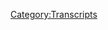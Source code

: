 {{Transcript
    | title         = [[190: August 6, 2018]]
    | caption       = [https://knowledgefight.libsyn.com/knowledge-fight-august-6-2018 Listen to this episode on Libsyn]
    | episodeNumber = [[190: August 6, 2018|190]]
    | length        = 02:40:41
}}

{{MessageBox
    | header     = Warning: Bot Generated Content
    | text       = This transcript was automatically generated by transcription software and likely contains many mistakes and misattributions. Please check the audio for definitive quotes, attribution, and context.
    | image      = N3yvass4myg91.webp
    | imagewidth = 50px
    | id         = warning
}}

{{TranscriptBlock
    | name      = Unknown Speaker
    | timestamp = 00:00:00.000
    | text      = Andy and Kansas, you're on the air, thanks for holding.
}}

{{TranscriptBlock
    | name      = Unknown Speaker
    | timestamp = 00:00:04.200
    | text      = Hello Alex, I'm a first time caller, I'm a huge fan, I love your work.
}}

{{TranscriptBlock
    | name      = Unknown Speaker
    | timestamp = 00:00:07.400
    | text      = I love you.
}}

{{TranscriptBlock
    | name      = Unknown Speaker
    | timestamp = 00:00:07.900
    | text      = Hey everybody, welcome back to Knowledge Fight, I'm Dan.
}}

{{TranscriptBlock
    | name      = Unknown Speaker
    | timestamp = 00:00:09.900
    | text      = I'm Jordan!
}}

{{TranscriptBlock
    | name      = Unknown Speaker
    | timestamp = 00:00:10.400
    | text      = We're a couple dudes who like to sit around, drink novelty beverages, and talk about Alex Jones.
}}

{{TranscriptBlock
    | name      = Unknown Speaker
    | timestamp = 00:00:14.000
    | text      = Indeed we are. Dan, Dan, it's a big day.
}}

{{TranscriptBlock
    | name      = Unknown Speaker
    | timestamp = 00:00:16.699
    | text      = Oh no, oh no.
}}

{{TranscriptBlock
    | name      = Unknown Speaker
    | timestamp = 00:00:17.199
    | text      = It's a big day.
}}

{{TranscriptBlock
    | name      = Unknown Speaker
    | timestamp = 00:00:18.000
    | text      = Oh no.
}}

{{TranscriptBlock
    | name      = Unknown Speaker
    | timestamp = 00:00:18.500
    | text      = We got something for you.
}}

{{TranscriptBlock
    | name      = Unknown Speaker
    | timestamp = 00:00:19.500
    | text      = I'm so scared.
}}

{{TranscriptBlock
    | name      = Unknown Speaker
    | timestamp = 00:00:21.899
    | text      = Oh, there's tension.
}}

{{TranscriptBlock
    | name      = Unknown Speaker
    | timestamp = 00:00:23.500
    | text      = Oh, I can't.
}}

{{TranscriptBlock
    | name      = Unknown Speaker
    | timestamp = 00:00:24.500
    | text      = Oh, there we go.
}}

{{TranscriptBlock
    | name      = Unknown Speaker
    | timestamp = 00:00:26.600
    | text      = Oh no!
}}

{{TranscriptBlock
    | name      = Unknown Speaker
    | timestamp = 00:00:28.000
    | text      = Oh no!
}}

{{TranscriptBlock
    | name      = Unknown Speaker
    | timestamp = 00:00:28.699
    | text      = Oh no!
}}

{{TranscriptBlock
    | name      = Unknown Speaker
    | timestamp = 00:00:29.500
    | text      = That could have been way worse.
}}

{{TranscriptBlock
    | name      = Unknown Speaker
    | timestamp = 00:00:30.399
    | text      = Champagne is a thing.
}}

{{TranscriptBlock
    | name      = Unknown Speaker
    | timestamp = 00:00:31.899
    | text      = That champagne spillage was way better than I expected.
}}

{{TranscriptBlock
    | name      = Unknown Speaker
    | timestamp = 00:00:35.299
    | text      = Cheap champagne.
}}

{{TranscriptBlock
    | name      = Unknown Speaker
    | timestamp = 00:00:36.700
    | text      = Poppin' corks here in the Knowledge Fight studio thanks to the...
}}

{{TranscriptBlock
    | name      = Unknown Speaker
    | timestamp = 00:00:40.899
    | text      = The death of Alex Jones.
}}

{{TranscriptBlock
    | name      = Unknown Speaker
    | timestamp = 00:00:43.100
    | text      = No, no, no.
}}

{{TranscriptBlock
    | name      = Unknown Speaker
    | timestamp = 00:00:43.899
    | text      = He died, right?
}}

{{TranscriptBlock
    | name      = Unknown Speaker
    | timestamp = 00:00:44.700
    | text      = No, no, no.
}}

{{TranscriptBlock
    | name      = Unknown Speaker
    | timestamp = 00:00:45.399
    | text      = He's dead. No, no, no, I'm pretty sure they killed him.
}}

{{TranscriptBlock
    | name      = Unknown Speaker
    | timestamp = 00:00:47.000
    | text      = This is one of those nice...
}}

{{TranscriptBlock
    | name      = Unknown Speaker
    | timestamp = 00:00:47.799
    | text      = Facebook murdered him, right?
}}

{{TranscriptBlock
    | name      = Unknown Speaker
    | timestamp = 00:00:49.100
    | text      = See, the theme of this show is that I know a lot about Alex Jones and you only know what I tell you,
}}

{{TranscriptBlock
    | name      = Unknown Speaker
    | timestamp = 00:00:52.700
    | text      = but this is one of those rare instances where it would be impossible for you to not know.
}}

{{TranscriptBlock
    | name      = Unknown Speaker
    | timestamp = 00:00:57.100
    | text      = Legitimately impossible for me to not know this information.
}}

{{TranscriptBlock
    | name      = Unknown Speaker
    | timestamp = 00:00:59.799
    | text      = All of the internet is doing a little dance on Alex's face.
}}

{{TranscriptBlock
    | name      = Unknown Speaker
    | timestamp = 00:01:02.899
    | text      = It's pretty great.
}}

{{TranscriptBlock
    | name      = Unknown Speaker
    | timestamp = 00:01:03.899
    | text      = About how he has been kicked off of nearly every...
}}

{{TranscriptBlock
    | name      = Unknown Speaker
    | timestamp = 00:01:08.000
    | text      = Just about everything.
}}

{{TranscriptBlock
    | name      = Unknown Speaker
    | timestamp = 00:01:08.900
    | text      = We got...
}}

{{TranscriptBlock
    | name      = Unknown Speaker
    | timestamp = 00:01:09.799
    | text      = He's on Google Plus.
}}

{{TranscriptBlock
    | name      = Unknown Speaker
    | timestamp = 00:01:11.200
    | text      = I've heard he's on Google Plus.
}}

{{TranscriptBlock
    | name      = Unknown Speaker
    | timestamp = 00:01:12.700
    | text      = He may be.
}}

{{TranscriptBlock
    | name      = Unknown Speaker
    | timestamp = 00:01:14.299
    | text      = He's on Gab, I'm sure, still.
}}

{{TranscriptBlock
    | name      = Unknown Speaker
    | timestamp = 00:01:15.900
    | text      = Of course.
}}

{{TranscriptBlock
    | name      = Unknown Speaker
    | timestamp = 00:01:16.400
    | text      = That one's totally fine.
}}

{{TranscriptBlock
    | name      = Unknown Speaker
    | timestamp = 00:01:17.099
    | text      = That's not going anywhere.
}}

{{TranscriptBlock
    | name      = Unknown Speaker
    | timestamp = 00:01:18.000
    | text      = Um, so one of the difficulties...
}}

{{TranscriptBlock
    | name      = Unknown Speaker
    | timestamp = 00:01:20.200
    | text      = Stormfront, I assume.
}}

{{TranscriptBlock
    | name      = Unknown Speaker
    | timestamp = 00:01:21.400
    | text      = I imagine.
}}

{{TranscriptBlock
    | name      = Unknown Speaker
    | timestamp = 00:01:22.400
    | text      = Yeah.
}}

{{TranscriptBlock
    | name      = Unknown Speaker
    | timestamp = 00:01:22.900
    | text      = Uh, Mike Adams' new video streaming service that will take off like gangbusters.
}}

{{TranscriptBlock
    | name      = Unknown Speaker
    | timestamp = 00:01:29.099
    | text      = Um, so one of the difficulties of doing this show is we recorded our Monday episode on Sunday.
}}

{{TranscriptBlock
    | name      = Unknown Speaker
    | timestamp = 00:01:34.299
    | text      = And, you know, it was from a 2009 episode that Alex did.
}}

{{TranscriptBlock
    | name      = Unknown Speaker
    | timestamp = 00:01:38.299
    | text      = It wasn't in the present day or anything like that.
}}

{{TranscriptBlock
    | name      = Unknown Speaker
    | timestamp = 00:01:40.299
    | text      = We put it out.
}}

{{TranscriptBlock
    | name      = Unknown Speaker
    | timestamp = 00:01:41.200
    | text      = I feel good about life.
}}

{{TranscriptBlock
    | name      = Unknown Speaker
    | timestamp = 00:01:42.799
    | text      = And then I wake up Monday morning and just everything all over the place is...
}}

{{TranscriptBlock
    | name      = Unknown Speaker
    | timestamp = 00:01:47.299
    | text      = Alex is banned from all these places.
}}

{{TranscriptBlock
    | name      = Unknown Speaker
    | timestamp = 00:01:49.700
    | text      = Spotify.
}}

{{TranscriptBlock
    | name      = Unknown Speaker
    | timestamp = 00:01:50.500
    | text      = Pinterest kicked him off.
}}

{{TranscriptBlock
    | name      = Unknown Speaker
    | timestamp = 00:01:51.799
    | text      = Pinterest kicked him off.
}}

{{TranscriptBlock
    | name      = Unknown Speaker
    | timestamp = 00:01:53.000
    | text      = Uh, yeah.
}}

{{TranscriptBlock
    | name      = Unknown Speaker
    | timestamp = 00:01:53.599
    | text      = And so, like, I was like, ah shit, we put out a good episode, but everyone's going to probably be searching for Alex Jones.
}}

{{TranscriptBlock
    | name      = Unknown Speaker
    | timestamp = 00:01:58.900
    | text      = Might accidentally find us.
}}

{{TranscriptBlock
    | name      = Unknown Speaker
    | timestamp = 00:02:00.299
    | text      = We have a new episode out today and it has nothing to do with that.
}}

{{TranscriptBlock
    | name      = Unknown Speaker
    | timestamp = 00:02:03.900
    | text      = So in my, in my haze, I was like, I got to try and put out an episode on Tuesday to come out.
}}

{{TranscriptBlock
    | name      = Unknown Speaker
    | timestamp = 00:02:10.099
    | text      = Like, to come out on Tuesday.
}}

{{TranscriptBlock
    | name      = Unknown Speaker
    | timestamp = 00:02:11.400
    | text      = Yeah.
}}

{{TranscriptBlock
    | name      = Unknown Speaker
    | timestamp = 00:02:11.699
    | text      = Because we got to get on top of this thing.
}}

{{TranscriptBlock
    | name      = Unknown Speaker
    | timestamp = 00:02:13.699
    | text      = I was like, nah, who cares?
}}

{{TranscriptBlock
    | name      = Unknown Speaker
    | timestamp = 00:02:15.900
    | text      = We can get to it in a regular schedule.
}}

{{TranscriptBlock
    | name      = Unknown Speaker
    | timestamp = 00:02:17.800
    | text      = No need for an emergency.
}}

{{TranscriptBlock
    | name      = Unknown Speaker
    | timestamp = 00:02:19.099
    | text      = This is...
}}

{{TranscriptBlock
    | name      = Unknown Speaker
    | timestamp = 00:02:19.900
    | text      = We...
}}

{{TranscriptBlock
    | name      = Unknown Speaker
    | timestamp = 00:02:20.300
    | text      = People...
}}

{{TranscriptBlock
    | name      = Unknown Speaker
    | timestamp = 00:02:20.900
    | text      = Everybody's got it.
}}

{{TranscriptBlock
    | name      = Unknown Speaker
    | timestamp = 00:02:21.900
    | text      = Yeah.
}}

{{TranscriptBlock
    | name      = Unknown Speaker
    | timestamp = 00:02:22.599
    | text      = And that, and I'm glad that we waited because he's been kicked off even more things.
}}

{{TranscriptBlock
    | name      = Unknown Speaker
    | timestamp = 00:02:26.099
    | text      = Like, even just before we started recording today while he was kicked off YouPorn earlier today on Tuesday.
}}

{{TranscriptBlock
    | name      = Unknown Speaker
    | timestamp = 00:02:33.099
    | text      = That was nice of them.
}}

{{TranscriptBlock
    | name      = Unknown Speaker
    | timestamp = 00:02:33.900
    | text      = And then, just a little bit ago, he got kicked off MailKimp.
}}

{{TranscriptBlock
    | name      = Unknown Speaker
    | timestamp = 00:02:38.000
    | text      = He got kicked off MailKimp.
}}

{{TranscriptBlock
    | name      = Unknown Speaker
    | timestamp = 00:02:39.400
    | text      = MailKimp.
}}

{{TranscriptBlock
    | name      = Unknown Speaker
    | timestamp = 00:02:40.099
    | text      = MailKimp?
}}

{{TranscriptBlock
    | name      = Unknown Speaker
    | timestamp = 00:02:41.099
    | text      = He may have kicked him off.
}}

{{TranscriptBlock
    | name      = Unknown Speaker
    | timestamp = 00:02:43.099
    | text      = Uh, I don't know, they did, because they put out a statement that read something.
}}

{{TranscriptBlock
    | name      = Unknown Speaker
    | timestamp = 00:02:47.500
    | text      = I think I actually have it in front of me here.
}}

{{TranscriptBlock
    | name      = Unknown Speaker
    | timestamp = 00:02:49.599
    | text      = Because it sounded a little bit like MailKimp trying to get some points.
}}

{{TranscriptBlock
    | name      = Unknown Speaker
    | timestamp = 00:02:54.800
    | text      = Quote, MailKimp generally doesn't comment on individual users or accounts, but we'll make an exception today.
}}

{{TranscriptBlock
    | name      = Unknown Speaker
    | timestamp = 00:03:01.099
    | text      = MailKimp notified Infowars and their accounts have been terminated for violating our terms of service,
}}

{{TranscriptBlock
    | name      = Unknown Speaker
    | timestamp = 00:03:05.699
    | text      = which make it clear that we do not allow people to use our platform to disseminate hateful content.
}}

{{TranscriptBlock
    | name      = Unknown Speaker
    | timestamp = 00:03:11.300
    | text      = Hmm.
}}

{{TranscriptBlock
    | name      = Unknown Speaker
    | timestamp = 00:03:12.000
    | text      = So, but I like that, like, we normally don't talk about this shit, but yeah, we did that.
}}

{{TranscriptBlock
    | name      = Unknown Speaker
    | timestamp = 00:03:16.800
    | text      = Fuck that guy!
}}

{{TranscriptBlock
    | name      = Unknown Speaker
    | timestamp = 00:03:18.599
    | text      = Yeah, there is a touch of that in there.
}}

{{TranscriptBlock
    | name      = Unknown Speaker
    | timestamp = 00:03:20.800
    | text      = Because they can't even really prove that he violated their terms of service, can they?
}}

{{TranscriptBlock
    | name      = Unknown Speaker
    | timestamp = 00:03:24.800
    | text      = I mean, none of these places really have much of a leg to stand on.
}}

{{TranscriptBlock
    | name      = Unknown Speaker
    | timestamp = 00:03:27.400
    | text      = Yeah.
}}

{{TranscriptBlock
    | name      = Unknown Speaker
    | timestamp = 00:03:27.900
    | text      = They tolerate him for as long as they have.
}}

{{TranscriptBlock
    | name      = Unknown Speaker
    | timestamp = 00:03:30.000
    | text      = No, this whole thing is magical bullshit, but fine, I'm happy with it.
}}

{{TranscriptBlock
    | name      = Unknown Speaker
    | timestamp = 00:03:33.099
    | text      = We've been texting back and forth a little bit about our feelings about this stuff,
}}

{{TranscriptBlock
    | name      = Unknown Speaker
    | timestamp = 00:03:36.099
    | text      = and I think we're on the same page that is like, hooray.
}}

{{TranscriptBlock
    | name      = Unknown Speaker
    | timestamp = 00:03:39.599
    | text      = Yeah.
}}

{{TranscriptBlock
    | name      = Unknown Speaker
    | timestamp = 00:03:39.900
    | text      = But a very sarcastic hooray.
}}

{{TranscriptBlock
    | name      = Unknown Speaker
    | timestamp = 00:03:41.800
    | text      = Yeah.
}}

{{TranscriptBlock
    | name      = Unknown Speaker
    | timestamp = 00:03:42.199
    | text      = You know, like, you should have done this a long time ago.
}}

{{TranscriptBlock
    | name      = Unknown Speaker
    | timestamp = 00:03:43.900
    | text      = You're doing it now only, I mean, it's going to substantially hurt him.
}}

{{TranscriptBlock
    | name      = Unknown Speaker
    | timestamp = 00:03:48.599
    | text      = Right.
}}

{{TranscriptBlock
    | name      = Unknown Speaker
    | timestamp = 00:03:49.099
    | text      = Oh no, I think he's done.
}}

{{TranscriptBlock
    | name      = Unknown Speaker
    | timestamp = 00:03:50.599
    | text      = I think he's done.
}}

{{TranscriptBlock
    | name      = Unknown Speaker
    | timestamp = 00:03:51.300
    | text      = I don't think so, I think he has a couple other moves he can make.
}}

{{TranscriptBlock
    | name      = Unknown Speaker
    | timestamp = 00:03:53.900
    | text      = Okay.
}}

{{TranscriptBlock
    | name      = Unknown Speaker
    | timestamp = 00:03:54.400
    | text      = But I didn't text you this part.
}}

{{TranscriptBlock
    | name      = Unknown Speaker
    | timestamp = 00:03:56.099
    | text      = Oh, just to finish the thought.
}}

{{TranscriptBlock
    | name      = Unknown Speaker
    | timestamp = 00:03:58.199
    | text      = Um, the reason that all of this is happening is because one of these businesses,
}}

{{TranscriptBlock
    | name      = Unknown Speaker
    | timestamp = 00:04:03.099
    | text      = whoever flinched first and just decided, fuck it, he's gone.
}}

{{TranscriptBlock
    | name      = Unknown Speaker
    | timestamp = 00:04:06.800
    | text      = Yeah.
}}

{{TranscriptBlock
    | name      = Unknown Speaker
    | timestamp = 00:04:07.099
    | text      = All the rest of them could use that as cover, and they're like, we've wanted to do this, let's just go.
}}

{{TranscriptBlock
    | name      = Unknown Speaker
    | timestamp = 00:04:11.400
    | text      = Sure, sure, sure.
}}

{{TranscriptBlock
    | name      = Unknown Speaker
    | timestamp = 00:04:12.800
    | text      = So they've all, I don't think it's coordinated, I don't think it's a plan or anything like that,
}}

{{TranscriptBlock
    | name      = Unknown Speaker
    | timestamp = 00:04:17.300
    | text      = but I think that one of these companies got off their ass, and the other people are like, okay, now we can move.
}}

{{TranscriptBlock
    | name      = Unknown Speaker
    | timestamp = 00:04:24.100
    | text      = I think it was essentially the cowardice of capitalism at play.
}}

{{TranscriptBlock
    | name      = Unknown Speaker
    | timestamp = 00:04:30.300
    | text      = Perhaps.
}}

{{TranscriptBlock
    | name      = Unknown Speaker
    | timestamp = 00:04:30.800
    | text      = Like, once it was okay, everybody's like, okay, fine, now we get to do it.
}}

{{TranscriptBlock
    | name      = Unknown Speaker
    | timestamp = 00:04:34.800
    | text      = That's what I'm saying.
}}

{{TranscriptBlock
    | name      = Unknown Speaker
    | timestamp = 00:04:35.300
    | text      = Because nobody wanted to be the first one to be like, ma!
}}

{{TranscriptBlock
    | name      = Unknown Speaker
    | timestamp = 00:04:38.300
    | text      = Because they have cover now.
}}

{{TranscriptBlock
    | name      = Unknown Speaker
    | timestamp = 00:04:39.399
    | text      = Right, because they were afraid that their right-wing users, you know,
}}

{{TranscriptBlock
    | name      = Unknown Speaker
    | timestamp = 00:04:44.100
    | text      = the Facebook, massive Facebook community would, what, leave Facebook?
}}

{{TranscriptBlock
    | name      = Unknown Speaker
    | timestamp = 00:04:49.300
    | text      = Fuck you guys.
}}

{{TranscriptBlock
    | name      = Unknown Speaker
    | timestamp = 00:04:50.100
    | text      = Yeah.
}}

{{TranscriptBlock
    | name      = Unknown Speaker
    | timestamp = 00:04:50.600
    | text      = Bunch of cowards.
}}

{{TranscriptBlock
    | name      = Unknown Speaker
    | timestamp = 00:04:51.300
    | text      = It's ridiculous.
}}

{{TranscriptBlock
    | name      = Unknown Speaker
    | timestamp = 00:04:52.100
    | text      = Cowtowing to that bullshit.
}}

{{TranscriptBlock
    | name      = Unknown Speaker
    | timestamp = 00:04:53.699
    | text      = And you know what?
}}

{{TranscriptBlock
    | name      = Unknown Speaker
    | timestamp = 00:04:54.899
    | text      = Alex should hire James Gunback.
}}

{{TranscriptBlock
    | name      = Unknown Speaker
    | timestamp = 00:04:56.699
    | text      = Is that what we were talking about?
}}

{{TranscriptBlock
    | name      = Unknown Speaker
    | timestamp = 00:04:58.100
    | text      = Is that the one, right?
}}

{{TranscriptBlock
    | name      = Unknown Speaker
    | timestamp = 00:05:00.000
    | text      = So, I think that my immediate feeling on Monday was, I need to look into this and see if it's another bullshit thing
}}

{{TranscriptBlock
    | name      = Unknown Speaker
    | timestamp = 00:05:07.000
    | text      = where, you know, X, Y, or Z is, like, only four videos were kicked off, or it's a 20-day thing.
}}

{{TranscriptBlock
    | name      = Unknown Speaker
    | timestamp = 00:05:13.300
    | text      = Yeah, yeah, yeah, yeah.
}}

{{TranscriptBlock
    | name      = Unknown Speaker
    | timestamp = 00:05:14.300
    | text      = And from everything I can tell, it looks pretty severe.
}}

{{TranscriptBlock
    | name      = Unknown Speaker
    | timestamp = 00:05:16.899
    | text      = But then my next response was, and I had to sit with this for a little while,
}}

{{TranscriptBlock
    | name      = Unknown Speaker
    | timestamp = 00:05:21.300
    | text      = I think that Alex's fate is now in his own hands, more than it has ever been.
}}

{{TranscriptBlock
    | name      = Unknown Speaker
    | timestamp = 00:05:26.000
    | text      = Okay.
}}

{{TranscriptBlock
    | name      = Unknown Speaker
    | timestamp = 00:05:26.500
    | text      = Because where he goes, success or failure, is entirely dependent on how he responds to this.
}}

{{TranscriptBlock
    | name      = Unknown Speaker
    | timestamp = 00:05:33.399
    | text      = If he responds with well-reasoned arguments, passion, maybe trying to sue them,
}}

{{TranscriptBlock
    | name      = Unknown Speaker
    | timestamp = 00:05:40.300
    | text      = or something like that, if he really did, he could turn himself into some sort of, like, deceitfulâ€"
}}

{{TranscriptBlock
    | name      = Unknown Speaker
    | timestamp = 00:05:45.100
    | text      = Folk hero.
}}

{{TranscriptBlock
    | name      = Unknown Speaker
    | timestamp = 00:05:45.899
    | text      = Right, a deceitful Lenny Bruce of sorts.
}}

{{TranscriptBlock
    | name      = Unknown Speaker
    | timestamp = 00:05:48.300
    | text      = Yeah, yeah, yeah.
}}

{{TranscriptBlock
    | name      = Unknown Speaker
    | timestamp = 00:05:48.800
    | text      = And he has the opportunity to do that now.
}}

{{TranscriptBlock
    | name      = Unknown Speaker
    | timestamp = 00:05:50.800
    | text      = He could transform what he is about, and it would actually give him an opportunity to put Trump on the back burner in many ways.
}}

{{TranscriptBlock
    | name      = Unknown Speaker
    | timestamp = 00:05:57.399
    | text      = That's true.
}}

{{TranscriptBlock
    | name      = Unknown Speaker
    | timestamp = 00:05:58.300
    | text      = But, alternatively, if he keeps doing exactly what he's doing without the social media platform penetrationâ€"
}}

{{TranscriptBlock
    | name      = Unknown Speaker
    | timestamp = 00:06:06.399
    | text      = Yeah.
}}

{{TranscriptBlock
    | name      = Unknown Speaker
    | timestamp = 00:06:06.899
    | text      = He's in serious trouble becauseâ€"
}}

{{TranscriptBlock
    | name      = Unknown Speaker
    | timestamp = 00:06:08.600
    | text      = He's gonna lose.
}}

{{TranscriptBlock
    | name      = Unknown Speaker
    | timestamp = 00:06:09.300
    | text      = Without Facebook, even though he has 11 pages and they only got rid of four of themâ€"
}}

{{TranscriptBlock
    | name      = Unknown Speaker
    | timestamp = 00:06:13.300
    | text      = Aw, come on, guys.
}}

{{TranscriptBlock
    | name      = Unknown Speaker
    | timestamp = 00:06:15.000
    | text      = Without being in the iTunes storeâ€"
}}

{{TranscriptBlock
    | name      = Unknown Speaker
    | timestamp = 00:06:18.000
    | text      = David Knight still is.
}}

{{TranscriptBlock
    | name      = Unknown Speaker
    | timestamp = 00:06:19.300
    | text      = Although, and Alex still is, if you already subscribe to him.
}}

{{TranscriptBlock
    | name      = Unknown Speaker
    | timestamp = 00:06:23.000
    | text      = You can still get it if you have an RSS feed that you can plug in.
}}

{{TranscriptBlock
    | name      = Unknown Speaker
    | timestamp = 00:06:26.199
    | text      = It's just not searchable.
}}

{{TranscriptBlock
    | name      = Unknown Speaker
    | timestamp = 00:06:28.100
    | text      = You can't search for Alex Jones in their catalog.
}}

{{TranscriptBlock
    | name      = Unknown Speaker
    | timestamp = 00:06:31.300
    | text      = So that's even sort of a, like, it's gonna hurt him, but it's, you know, he's off YouTube in terms of his 2 million subscriber channel,
}}

{{TranscriptBlock
    | name      = Unknown Speaker
    | timestamp = 00:06:40.000
    | text      = but that doesn't mean he can't still fuck with the rules and putâ€"
}}

{{TranscriptBlock
    | name      = Unknown Speaker
    | timestamp = 00:06:43.399
    | text      = Like, I found this episode on YouTube.
}}

{{TranscriptBlock
    | name      = Unknown Speaker
    | timestamp = 00:06:46.100
    | text      = Yeah.
}}

{{TranscriptBlock
    | name      = Unknown Speaker
    | timestamp = 00:06:46.399
    | text      = So, I mean, there's going to be little way, but it's gonna be severely diminished.
}}

{{TranscriptBlock
    | name      = Unknown Speaker
    | timestamp = 00:06:51.300
    | text      = And now with MailChimp saying that they are not gonna work with him, that's probably how he distributed the Infowars newsletter.
}}

{{TranscriptBlock
    | name      = Unknown Speaker
    | timestamp = 00:06:57.399
    | text      = Yeah.
}}

{{TranscriptBlock
    | name      = Unknown Speaker
    | timestamp = 00:06:57.699
    | text      = So that avenue is cut off to him.
}}

{{TranscriptBlock
    | name      = Unknown Speaker
    | timestamp = 00:07:00.100
    | text      = It's only a matter of time beforeâ€"I don't know how he runs his website,
}}

{{TranscriptBlock
    | name      = Unknown Speaker
    | timestamp = 00:07:05.399
    | text      = but if he's stupid enough to have hosting not be on his own servers or something like thatâ€"
}}

{{TranscriptBlock
    | name      = Unknown Speaker
    | timestamp = 00:07:09.699
    | text      = Ooh, yeah.
}}

{{TranscriptBlock
    | name      = Unknown Speaker
    | timestamp = 00:07:10.300
    | text      = If he has, like, a GoDaddy page or something like that, he could have Infowars.com taken down.
}}

{{TranscriptBlock
    | name      = Unknown Speaker
    | timestamp = 00:07:15.699
    | text      = I think that's super unlikely, but he'll have to find a way to be his own marketing more than he has been in the past.
}}

{{TranscriptBlock
    | name      = Unknown Speaker
    | timestamp = 00:07:25.000
    | text      = And I don't think he's very good at that.
}}

{{TranscriptBlock
    | name      = Unknown Speaker
    | timestamp = 00:07:26.800
    | text      = I think he's very alienating to new people.
}}

{{TranscriptBlock
    | name      = Unknown Speaker
    | timestamp = 00:07:29.800
    | text      = Oh, yeah?
}}

{{TranscriptBlock
    | name      = Unknown Speaker
    | timestamp = 00:07:30.300
    | text      = Yeah.
}}

{{TranscriptBlock
    | name      = Unknown Speaker
    | timestamp = 00:07:30.800
    | text      = I think he's horrible.
}}

{{TranscriptBlock
    | name      = Unknown Speaker
    | timestamp = 00:07:31.699
    | text      = Interesting.
}}

{{TranscriptBlock
    | name      = Unknown Speaker
    | timestamp = 00:07:32.399
    | text      = So my prediction is his fate is in his own hands.
}}

{{TranscriptBlock
    | name      = Unknown Speaker
    | timestamp = 00:07:35.199
    | text      = If he can pull off some sort of amazing triple axel, then maybe he has a chance.
}}

{{TranscriptBlock
    | name      = Unknown Speaker
    | timestamp = 00:07:40.399
    | text      = But otherwise, it'll just be he goes back to about the market penetration and the relative popularity of, like, six years ago.
}}

{{TranscriptBlock
    | name      = Unknown Speaker
    | timestamp = 00:07:49.100
    | text      = Of whatever somebody with 30 radio shows canâ€"
}}

{{TranscriptBlock
    | name      = Unknown Speaker
    | timestamp = 00:07:53.199
    | text      = Sure.
}}

{{TranscriptBlock
    | name      = Unknown Speaker
    | timestamp = 00:07:53.699
    | text      = Yeah, 30 stations.
}}

{{TranscriptBlock
    | name      = Unknown Speaker
    | timestamp = 00:07:54.199
    | text      = That's not nothing.
}}

{{TranscriptBlock
    | name      = Unknown Speaker
    | timestamp = 00:07:54.699
    | text      = Yeah.
}}

{{TranscriptBlock
    | name      = Unknown Speaker
    | timestamp = 00:07:55.199
    | text      = It's not nothing.
}}

{{TranscriptBlock
    | name      = Unknown Speaker
    | timestamp = 00:07:56.199
    | text      = No, I mean, and he does have a fan base that's not going to go away because of this.
}}

{{TranscriptBlock
    | name      = Unknown Speaker
    | timestamp = 00:08:00.500
    | text      = Right.
}}

{{TranscriptBlock
    | name      = Unknown Speaker
    | timestamp = 00:08:01.000
    | text      = So, I don't know, it's sort ofâ€"
}}

{{TranscriptBlock
    | name      = Unknown Speaker
    | timestamp = 00:08:02.600
    | text      = That will only become more rabid because of this.
}}

{{TranscriptBlock
    | name      = Unknown Speaker
    | timestamp = 00:08:04.800
    | text      = Adoubtedly.
}}

{{TranscriptBlock
    | name      = Unknown Speaker
    | timestamp = 00:08:05.300
    | text      = Yeah.
}}

{{TranscriptBlock
    | name      = Unknown Speaker
    | timestamp = 00:08:05.800
    | text      = And time will tell if Alex goes more rabid along with him.
}}

{{TranscriptBlock
    | name      = Unknown Speaker
    | timestamp = 00:08:11.199
    | text      = Yeah.
}}

{{TranscriptBlock
    | name      = Unknown Speaker
    | timestamp = 00:08:11.699
    | text      = So my broad statement, I think, and I think you agree, I hope, is that we will seeâ€"this is really bad for him, but it's not, like, a knockout blow, I don't think.
}}

{{TranscriptBlock
    | name      = Unknown Speaker
    | timestamp = 00:08:23.500
    | text      = He's going to have to really fight to get out from under this.
}}

{{TranscriptBlock
    | name      = Unknown Speaker
    | timestamp = 00:08:26.000
    | text      = Oh, yeah.
}}

{{TranscriptBlock
    | name      = Unknown Speaker
    | timestamp = 00:08:26.500
    | text      = Butâ€"and especially when he's already having to deal with being sued a bunch of other places, and his ex-wife is in court with him about the custody stuff.
}}

{{TranscriptBlock
    | name      = Unknown Speaker
    | timestamp = 00:08:36.000
    | text      = I think he'sâ€"I think he's going to be hard-pressed to fight the way he needs to fight in order to save the operation.
}}

{{TranscriptBlock
    | name      = Unknown Speaker
    | timestamp = 00:08:43.000
    | text      = He's fighting on all fronts.
}}

{{TranscriptBlock
    | name      = Unknown Speaker
    | timestamp = 00:08:45.200
    | text      = He actually, right now, reminds me of the Alamo insofar as this is entirely his fault.
}}

{{TranscriptBlock
    | name      = Unknown Speaker
    | timestamp = 00:08:53.100
    | text      = Right.
}}

{{TranscriptBlock
    | name      = Unknown Speaker
    | timestamp = 00:08:53.600
    | text      = He shouldn't have been in this situation to begin with.
}}

{{TranscriptBlock
    | name      = Unknown Speaker
    | timestamp = 00:08:55.899
    | text      = And he's going to be overrun and killed.
}}

{{TranscriptBlock
    | name      = Unknown Speaker
    | timestamp = 00:08:58.299
    | text      = And he's a drunk.
}}

{{TranscriptBlock
    | name      = Unknown Speaker
    | timestamp = 00:09:00.000
    | text      = Well, that's certainly true.
}}

{{TranscriptBlock
    | name      = Unknown Speaker
    | timestamp = 00:09:02.000
    | text      = So, Jordan, we'll get to today's episode, which is going to be August 6th, 2018, but before we doâ€"
}}

{{TranscriptBlock
    | name      = Unknown Speaker
    | timestamp = 00:09:07.600
    | text      = Before we do that!
}}

{{TranscriptBlock
    | name      = Unknown Speaker
    | timestamp = 00:09:08.600
    | text      = Generally, this will be the part of the show where I say thank you to a donor, but instead what I'm going to do is I'm going to say thank you to someone who I believe is already a donor.
}}

{{TranscriptBlock
    | name      = Unknown Speaker
    | timestamp = 00:09:17.100
    | text      = I'm certain of it.
}}

{{TranscriptBlock
    | name      = Unknown Speaker
    | timestamp = 00:09:17.600
    | text      = Ian?
}}

{{TranscriptBlock
    | name      = Unknown Speaker
    | timestamp = 00:09:18.100
    | text      = Yeah.
}}

{{TranscriptBlock
    | name      = Unknown Speaker
    | timestamp = 00:09:18.600
    | text      = Absolutely.
}}

{{TranscriptBlock
    | name      = Unknown Speaker
    | timestamp = 00:09:19.100
    | text      = Ian for sure.
}}

{{TranscriptBlock
    | name      = Unknown Speaker
    | timestamp = 00:09:19.600
    | text      = And we have gotten a piece of mail, perhaps a first on this podcast.
}}

{{TranscriptBlock
    | name      = Unknown Speaker
    | timestamp = 00:09:23.500
    | text      = That's true.
}}

{{TranscriptBlock
    | name      = Unknown Speaker
    | timestamp = 00:09:24.000
    | text      = A piece of mail from policy wonk, Ian.
}}

{{TranscriptBlock
    | name      = Unknown Speaker
    | timestamp = 00:09:26.600
    | text      = And before we open it up, I would like to say that for this very generous giftâ€"
}}

{{TranscriptBlock
    | name      = Unknown Speaker
    | timestamp = 00:09:31.399
    | text      = Uh-oh.
}}

{{TranscriptBlock
    | name      = Unknown Speaker
    | timestamp = 00:09:31.899
    | text      = â€"I am going to declare Ian a raptor princess.
}}

{{TranscriptBlock
    | name      = Unknown Speaker
    | timestamp = 00:09:35.600
    | text      = I'm a policy wonk.
}}

{{TranscriptBlock
    | name      = Unknown Speaker
    | timestamp = 00:09:36.700
    | text      = Four stars.
}}

{{TranscriptBlock
    | name      = Unknown Speaker
    | timestamp = 00:09:37.600
    | text      = Go home to your mother and tell her you're brilliant.
}}

{{TranscriptBlock
    | name      = Unknown Speaker
    | timestamp = 00:09:39.500
    | text      = Someone, someone sodomite sent me a bucket of poop.
}}

{{TranscriptBlock
    | name      = Unknown Speaker
    | timestamp = 00:09:42.200
    | text      = Daddy Shark!
}}

{{TranscriptBlock
    | name      = Unknown Speaker
    | timestamp = 00:09:42.799
    | text      = Ba-ba-ba-ba-ba-ba-ba.
}}

{{TranscriptBlock
    | name      = Unknown Speaker
    | timestamp = 00:09:44.600
    | text      = Jar Jar Binks has a Caribbean black accent.
}}

{{TranscriptBlock
    | name      = Unknown Speaker
    | timestamp = 00:09:48.899
    | text      = He's a loser little, little kitty baby.
}}

{{TranscriptBlock
    | name      = Unknown Speaker
    | timestamp = 00:09:52.100
    | text      = I don't want to hate black people.
}}

{{TranscriptBlock
    | name      = Unknown Speaker
    | timestamp = 00:09:53.700
    | text      = I renounce Jesus Christ.
}}

{{TranscriptBlock
    | name      = Unknown Speaker
    | timestamp = 00:09:55.600
    | text      = I know how to read.
}}

{{TranscriptBlock
    | name      = Unknown Speaker
    | timestamp = 00:09:59.399
    | text      = I am out of control.
}}

{{TranscriptBlock
    | name      = Unknown Speaker
    | timestamp = 00:10:00.600
    | text      = I've never really seen a lot of white racism in my life.
}}

{{TranscriptBlock
    | name      = Unknown Speaker
    | timestamp = 00:10:03.399
    | text      = I really haven't.
}}

{{TranscriptBlock
    | name      = Unknown Speaker
    | timestamp = 00:10:04.200
    | text      = I bet you money there are few living black people that have been abused by white people as much as I have been abused by black people.
}}

{{TranscriptBlock
    | name      = Unknown Speaker
    | timestamp = 00:10:12.000
    | text      = Adolf Hitler, Joseph Stalin, both those guys were complete badasses.
}}

{{TranscriptBlock
    | name      = Unknown Speaker
    | timestamp = 00:10:16.600
    | text      = Complete studs.
}}

{{TranscriptBlock
    | name      = Unknown Speaker
    | timestamp = 00:10:18.700
    | text      = Welcome to McDonald's.
}}

{{TranscriptBlock
    | name      = Unknown Speaker
    | timestamp = 00:10:19.799
    | text      = May I help you?
}}

{{TranscriptBlock
    | name      = Unknown Speaker
    | timestamp = 00:10:20.600
    | text      = I'm Benny Sanders.
}}

{{TranscriptBlock
    | name      = Unknown Speaker
    | timestamp = 00:10:21.899
    | text      = Thank you so much, Ian.
}}

{{TranscriptBlock
    | name      = Unknown Speaker
    | timestamp = 00:10:22.700
    | text      = And now, thank you so much, Ian.
}}

{{TranscriptBlock
    | name      = Unknown Speaker
    | timestamp = 00:10:24.200
    | text      = It is time for the unboxing.
}}

{{TranscriptBlock
    | name      = Unknown Speaker
    | timestamp = 00:10:26.200
    | text      = Jordan, this is going to blow your mind.
}}

{{TranscriptBlock
    | name      = Unknown Speaker
    | timestamp = 00:10:28.399
    | text      = Here we go.
}}

{{TranscriptBlock
    | name      = Unknown Speaker
    | timestamp = 00:10:29.000
    | text      = We have this, this priority mail from the USPS.
}}

{{TranscriptBlock
    | name      = Unknown Speaker
    | timestamp = 00:10:32.399
    | text      = It's a foot.
}}

{{TranscriptBlock
    | name      = Unknown Speaker
    | timestamp = 00:10:34.299
    | text      = Oh, yeah.
}}

{{TranscriptBlock
    | name      = Unknown Speaker
    | timestamp = 00:10:34.899
    | text      = It's a hand.
}}

{{TranscriptBlock
    | name      = Unknown Speaker
    | timestamp = 00:10:35.899
    | text      = Oh, yeah.
}}

{{TranscriptBlock
    | name      = Unknown Speaker
    | timestamp = 00:10:36.299
    | text      = With only three fingers.
}}

{{TranscriptBlock
    | name      = Unknown Speaker
    | timestamp = 00:10:38.899
    | text      = That's it.
}}

{{TranscriptBlock
    | name      = Unknown Speaker
    | timestamp = 00:10:39.899
    | text      = That's what we have.
}}

{{TranscriptBlock
    | name      = Unknown Speaker
    | timestamp = 00:10:40.899
    | text      = We have a foot.
}}

{{TranscriptBlock
    | name      = Unknown Speaker
    | timestamp = 00:10:41.799
    | text      = We have a disembodied foot and a disembodied hand.
}}

{{TranscriptBlock
    | name      = Unknown Speaker
    | timestamp = 00:10:45.200
    | text      = Prosthetic feet and hand.
}}

{{TranscriptBlock
    | name      = Unknown Speaker
    | timestamp = 00:10:46.700
    | text      = That's what we've got going on.
}}

{{TranscriptBlock
    | name      = Unknown Speaker
    | timestamp = 00:10:48.399
    | text      = I really imagined them being much heavier than that, because I was holding the package.
}}

{{TranscriptBlock
    | name      = Unknown Speaker
    | timestamp = 00:10:53.600
    | text      = But man, look at that.
}}

{{TranscriptBlock
    | name      = Unknown Speaker
    | timestamp = 00:10:54.799
    | text      = Isn't that something else?
}}

{{TranscriptBlock
    | name      = Unknown Speaker
    | timestamp = 00:10:55.799
    | text      = It is something else.
}}

{{TranscriptBlock
    | name      = Unknown Speaker
    | timestamp = 00:10:57.399
    | text      = It is very much something else.
}}

{{TranscriptBlock
    | name      = Unknown Speaker
    | timestamp = 00:10:59.500
    | text      = So I've decided.
}}

{{TranscriptBlock
    | name      = Unknown Speaker
    | timestamp = 00:11:00.399
    | text      = And now I have decided to make a foot hand.
}}

{{TranscriptBlock
    | name      = Unknown Speaker
    | timestamp = 00:11:03.399
    | text      = I feel like what we should do, because this is a very bizarre thing to exist, is I don't know what we do with the foot.
}}

{{TranscriptBlock
    | name      = Unknown Speaker
    | timestamp = 00:11:10.100
    | text      = But I would say with the hand, we leave it in the middle of the table.
}}

{{TranscriptBlock
    | name      = Unknown Speaker
    | timestamp = 00:11:13.700
    | text      = And if you have a point and the other person needs to shut up, you raise the prosthetic hand.
}}

{{TranscriptBlock
    | name      = Unknown Speaker
    | timestamp = 00:11:18.600
    | text      = This is like an emergency.
}}

{{TranscriptBlock
    | name      = Unknown Speaker
    | timestamp = 00:11:19.600
    | text      = Are you conching me?
}}

{{TranscriptBlock
    | name      = Unknown Speaker
    | timestamp = 00:11:20.600
    | text      = Are you going to conch?
}}

{{TranscriptBlock
    | name      = Unknown Speaker
    | timestamp = 00:11:21.600
    | text      = This is an emergency.
}}

{{TranscriptBlock
    | name      = Unknown Speaker
    | timestamp = 00:11:22.600
    | text      = I have a point.
}}

{{TranscriptBlock
    | name      = Unknown Speaker
    | timestamp = 00:11:23.600
    | text      = You put up the prosthetic hand.
}}

{{TranscriptBlock
    | name      = Unknown Speaker
    | timestamp = 00:11:25.600
    | text      = Also, you took that much better than I expected.
}}

{{TranscriptBlock
    | name      = Unknown Speaker
    | timestamp = 00:11:29.600
    | text      = What am I going to do?
}}

{{TranscriptBlock
    | name      = Unknown Speaker
    | timestamp = 00:11:30.600
    | text      = What am I going to be concerned?
}}

{{TranscriptBlock
    | name      = Unknown Speaker
    | timestamp = 00:11:32.600
    | text      = I would expect you to be confused.
}}

{{TranscriptBlock
    | name      = Unknown Speaker
    | timestamp = 00:11:34.600
    | text      = I'm not confused at all.
}}

{{TranscriptBlock
    | name      = Unknown Speaker
    | timestamp = 00:11:35.600
    | text      = Yeah, just totally normal.
}}

{{TranscriptBlock
    | name      = Unknown Speaker
    | timestamp = 00:11:36.600
    | text      = A listener sends us a prosthetic hand and foot.
}}

{{TranscriptBlock
    | name      = Unknown Speaker
    | timestamp = 00:11:38.600
    | text      = Why does that surprise anybody?
}}

{{TranscriptBlock
    | name      = Unknown Speaker
    | timestamp = 00:11:40.600
    | text      = I don't understand why that's a surprise.
}}

{{TranscriptBlock
    | name      = Unknown Speaker
    | timestamp = 00:11:42.600
    | text      = Certainly relevant to our show.
}}

{{TranscriptBlock
    | name      = Unknown Speaker
    | timestamp = 00:11:44.600
    | text      = See, now here's what I'm going to go with.
}}

{{TranscriptBlock
    | name      = Unknown Speaker
    | timestamp = 00:11:46.600
    | text      = This is actually a monkey's paw.
}}

{{TranscriptBlock
    | name      = Unknown Speaker
    | timestamp = 00:11:49.600
    | text      = Because the pinky is severed.
}}

{{TranscriptBlock
    | name      = Unknown Speaker
    | timestamp = 00:11:51.600
    | text      = So we have three fingers here.
}}

{{TranscriptBlock
    | name      = Unknown Speaker
    | timestamp = 00:11:53.600
    | text      = That, I assume, means we get four wishes.
}}

{{TranscriptBlock
    | name      = Unknown Speaker
    | timestamp = 00:11:56.600
    | text      = And they're going to be tragically fulfilled.
}}

{{TranscriptBlock
    | name      = Unknown Speaker
    | timestamp = 00:11:58.600
    | text      = Yeah, oh yeah.
}}

{{TranscriptBlock
    | name      = Unknown Speaker
    | timestamp = 00:11:59.600
    | text      = There will be an ironic twist to all of these.
}}

{{TranscriptBlock
    | name      = Unknown Speaker
    | timestamp = 00:12:01.600
    | text      = Like, if one of our wishes was we got Alex kicked off of Facebook and everything else,
}}

{{TranscriptBlock
    | name      = Unknown Speaker
    | timestamp = 00:12:06.600
    | text      = then the way that would happen is we also lost our arm and foot.
}}

{{TranscriptBlock
    | name      = Unknown Speaker
    | timestamp = 00:12:12.600
    | text      = Right, or he gets kicked off because he's created an even better Facebook.
}}

{{TranscriptBlock
    | name      = Unknown Speaker
    | timestamp = 00:12:16.600
    | text      = Oh, that would be worse.
}}

{{TranscriptBlock
    | name      = Unknown Speaker
    | timestamp = 00:12:17.600
    | text      = That would be a monkey paw.
}}

{{TranscriptBlock
    | name      = Unknown Speaker
    | timestamp = 00:12:18.600
    | text      = That would be a monkey paw kind of thing.
}}

{{TranscriptBlock
    | name      = Unknown Speaker
    | timestamp = 00:12:20.600
    | text      = So there is actually a little bit of a tragic thing that I need to get into real quick.
}}

{{TranscriptBlock
    | name      = Unknown Speaker
    | timestamp = 00:12:24.600
    | text      = It's come to my attention that one 5-3-0 neon nips might not actually work.
}}

{{TranscriptBlock
    | name      = Unknown Speaker
    | timestamp = 00:12:31.600
    | text      = Because the S doesn't actually work?
}}

{{TranscriptBlock
    | name      = Unknown Speaker
    | timestamp = 00:12:33.600
    | text      = I might have been wrong about that S.
}}

{{TranscriptBlock
    | name      = Unknown Speaker
    | timestamp = 00:12:35.600
    | text      = You might have been wrong about the S.
}}

{{TranscriptBlock
    | name      = Unknown Speaker
    | timestamp = 00:12:36.600
    | text      = So our phone number might be 1-5-3-0 neon nip.
}}

{{TranscriptBlock
    | name      = Unknown Speaker
    | timestamp = 00:12:40.600
    | text      = The S is implied.
}}

{{TranscriptBlock
    | name      = Unknown Speaker
    | timestamp = 00:12:42.600
    | text      = Much like the hand that we have received only has lost its pinky finger,
}}

{{TranscriptBlock
    | name      = Unknown Speaker
    | timestamp = 00:12:47.600
    | text      = so too now has our phone number lost its S.
}}

{{TranscriptBlock
    | name      = Unknown Speaker
    | timestamp = 00:12:50.600
    | text      = Indeed.
}}

{{TranscriptBlock
    | name      = Unknown Speaker
    | timestamp = 00:12:51.600
    | text      = And we only have one nip.
}}

{{TranscriptBlock
    | name      = Unknown Speaker
    | timestamp = 00:12:52.600
    | text      = We have one nip.
}}

{{TranscriptBlock
    | name      = Unknown Speaker
    | timestamp = 00:12:53.600
    | text      = But we have received some calls.
}}

{{TranscriptBlock
    | name      = Unknown Speaker
    | timestamp = 00:12:56.600
    | text      = I'm very excited about that.
}}

{{TranscriptBlock
    | name      = Unknown Speaker
    | timestamp = 00:12:57.600
    | text      = Have you listened to them?
}}

{{TranscriptBlock
    | name      = Unknown Speaker
    | timestamp = 00:12:58.600
    | text      = I have not listened to all of them.
}}

{{TranscriptBlock
    | name      = Unknown Speaker
    | timestamp = 00:13:00.600
    | text      = Because some of them I'd like to be a surprise.
}}

{{TranscriptBlock
    | name      = Unknown Speaker
    | timestamp = 00:13:02.600
    | text      = But I saw this one and I thought, I'm going to check what this one's going on.
}}

{{TranscriptBlock
    | name      = Unknown Speaker
    | timestamp = 00:13:07.600
    | text      = Appreciate the call.
}}

{{TranscriptBlock
    | name      = Unknown Speaker
    | timestamp = 00:13:10.600
    | text      = Hey Dan and Jordan, this is Paul C. Wonk Devon in Chico, California.
}}

{{TranscriptBlock
    | name      = Unknown Speaker
    | timestamp = 00:13:14.600
    | text      = I did the nips in the area code.
}}

{{TranscriptBlock
    | name      = Unknown Speaker
    | timestamp = 00:13:16.600
    | text      = I just typed neon nips into my phone to call you.
}}

{{TranscriptBlock
    | name      = Unknown Speaker
    | timestamp = 00:13:18.600
    | text      = So as a resident of Chico, I am demanding that you come here and do a live show.
}}

{{TranscriptBlock
    | name      = Unknown Speaker
    | timestamp = 00:13:23.600
    | text      = I can guarantee that no less than three people will attend, including me and my wife.
}}

{{TranscriptBlock
    | name      = Unknown Speaker
    | timestamp = 00:13:27.600
    | text      = And also the Sierra Nevada Brewery is here,
}}

{{TranscriptBlock
    | name      = Unknown Speaker
    | timestamp = 00:13:29.600
    | text      = which I believe has produced a featured beverage from a previous episode.
}}

{{TranscriptBlock
    | name      = Unknown Speaker
    | timestamp = 00:13:33.600
    | text      = This will be the last year, my demand.
}}

{{TranscriptBlock
    | name      = Unknown Speaker
    | timestamp = 00:13:35.600
    | text      = Thank you for all your hard work.
}}

{{TranscriptBlock
    | name      = Unknown Speaker
    | timestamp = 00:13:37.600
    | text      = Keep it up.
}}

{{TranscriptBlock
    | name      = Unknown Speaker
    | timestamp = 00:13:38.600
    | text      = And more Project Camelot episodes.
}}

{{TranscriptBlock
    | name      = Unknown Speaker
    | timestamp = 00:13:40.600
    | text      = Thank you so much.
}}

{{TranscriptBlock
    | name      = Unknown Speaker
    | timestamp = 00:13:41.600
    | text      = We don't hear that request too much anywhere.
}}

{{TranscriptBlock
    | name      = Unknown Speaker
    | timestamp = 00:13:44.600
    | text      = I love it.
}}

{{TranscriptBlock
    | name      = Unknown Speaker
    | timestamp = 00:13:45.600
    | text      = Thank you so much.
}}

{{TranscriptBlock
    | name      = Unknown Speaker
    | timestamp = 00:13:46.600
    | text      = It's awesome.
}}

{{TranscriptBlock
    | name      = Unknown Speaker
    | timestamp = 00:13:47.600
    | text      = When that call started, I thought, well, maybe this isn't a fan.
}}

{{TranscriptBlock
    | name      = Unknown Speaker
    | timestamp = 00:13:51.600
    | text      = Maybe this is somebody whose phone number we stole.
}}

{{TranscriptBlock
    | name      = Unknown Speaker
    | timestamp = 00:13:54.600
    | text      = They accidentally got a bunch of calls from Knowledge Buyers.
}}

{{TranscriptBlock
    | name      = Unknown Speaker
    | timestamp = 00:13:58.600
    | text      = Either that or I was like, this is somebody from the civic department.
}}

{{TranscriptBlock
    | name      = Unknown Speaker
    | timestamp = 00:14:02.600
    | text      = They'd be like, hey guys, I know you're fucking around, but you can't have that phone number.
}}

{{TranscriptBlock
    | name      = Unknown Speaker
    | timestamp = 00:14:06.600
    | text      = We do not condone your behavior.
}}

{{TranscriptBlock
    | name      = Unknown Speaker
    | timestamp = 00:14:08.600
    | text      = You have called for white genocide in the past.
}}

{{TranscriptBlock
    | name      = Unknown Speaker
    | timestamp = 00:14:11.600
    | text      = Also, we are now huge fans.
}}

{{TranscriptBlock
    | name      = Unknown Speaker
    | timestamp = 00:14:13.600
    | text      = You don't believe that we are residents of Chico.
}}

{{TranscriptBlock
    | name      = Unknown Speaker
    | timestamp = 00:14:17.600
    | text      = Fair enough.
}}

{{TranscriptBlock
    | name      = Unknown Speaker
    | timestamp = 00:14:18.600
    | text      = Fair.
}}

{{TranscriptBlock
    | name      = Unknown Speaker
    | timestamp = 00:14:19.600
    | text      = So I'd like to announce we've been doing a live show in Chico, California.
}}

{{TranscriptBlock
    | name      = Unknown Speaker
    | timestamp = 00:14:22.600
    | text      = Are we?
}}

{{TranscriptBlock
    | name      = Unknown Speaker
    | timestamp = 00:14:23.600
    | text      = Three people are coming.
}}

{{TranscriptBlock
    | name      = Unknown Speaker
    | timestamp = 00:14:24.600
    | text      = I don't know if I can handle the airfare for that one.
}}

{{TranscriptBlock
    | name      = Unknown Speaker
    | timestamp = 00:14:26.600
    | text      = That's huge.
}}

{{TranscriptBlock
    | name      = Unknown Speaker
    | timestamp = 00:14:27.600
    | text      = That is big.
}}

{{TranscriptBlock
    | name      = Unknown Speaker
    | timestamp = 00:14:28.600
    | text      = We appreciate it.
}}

{{TranscriptBlock
    | name      = Unknown Speaker
    | timestamp = 00:14:29.600
    | text      = If we can get out to any places in the future, we'd love to do it, but logistics are tough.
}}

{{TranscriptBlock
    | name      = Unknown Speaker
    | timestamp = 00:14:33.600
    | text      = Yeah, we want to do, we would, there's nothing we would love more than to go on a big tour.
}}

{{TranscriptBlock
    | name      = Unknown Speaker
    | timestamp = 00:14:39.600
    | text      = Rent a Winnebago.
}}

{{TranscriptBlock
    | name      = Unknown Speaker
    | timestamp = 00:14:40.600
    | text      = Yeah, yeah, just do it, but it is cost prohibitive.
}}

{{TranscriptBlock
    | name      = Unknown Speaker
    | timestamp = 00:14:44.600
    | text      = It's real rough.
}}

{{TranscriptBlock
    | name      = Unknown Speaker
    | timestamp = 00:14:45.600
    | text      = But if you want to support our Winnebago dreams, you can go to our website, knowledgefight.com,
}}

{{TranscriptBlock
    | name      = Unknown Speaker
    | timestamp = 00:14:48.600
    | text      = click support the show.
}}

{{TranscriptBlock
    | name      = Unknown Speaker
    | timestamp = 00:14:49.600
    | text      = Jesus, this is a lot of fun.
}}

{{TranscriptBlock
    | name      = Unknown Speaker
    | timestamp = 00:14:51.600
    | text      = We have champagne, we have prosthetic limbs, and now we have phone calls.
}}

{{TranscriptBlock
    | name      = Unknown Speaker
    | timestamp = 00:14:55.600
    | text      = Yeah, this is fantastic.
}}

{{TranscriptBlock
    | name      = Unknown Speaker
    | timestamp = 00:14:56.600
    | text      = What a life.
}}

{{TranscriptBlock
    | name      = Unknown Speaker
    | timestamp = 00:14:57.600
    | text      = I've never been happier in my entire goddamn life.
}}

{{TranscriptBlock
    | name      = Unknown Speaker
    | timestamp = 00:14:59.600
    | text      = And it's all because Alex got kicked off Facebook.
}}

{{TranscriptBlock
    | name      = Unknown Speaker
    | timestamp = 00:15:03.600
    | text      = That helped.
}}

{{TranscriptBlock
    | name      = Unknown Speaker
    | timestamp = 00:15:04.600
    | text      = Yeah.
}}

{{TranscriptBlock
    | name      = Unknown Speaker
    | timestamp = 00:15:05.600
    | text      = No monkey paw there, my friend.
}}

{{TranscriptBlock
    | name      = Unknown Speaker
    | timestamp = 00:15:06.600
    | text      = So we've given a little bit of our preliminary feelings about Alex getting kicked off of
}}

{{TranscriptBlock
    | name      = Unknown Speaker
    | timestamp = 00:15:11.600
    | text      = these platforms.
}}

{{TranscriptBlock
    | name      = Unknown Speaker
    | timestamp = 00:15:12.600
    | text      = I wonder what he thinks of it though, Dan.
}}

{{TranscriptBlock
    | name      = Unknown Speaker
    | timestamp = 00:15:14.600
    | text      = Exactly, and that is what we're going to discuss today.
}}

{{TranscriptBlock
    | name      = Unknown Speaker
    | timestamp = 00:15:16.600
    | text      = How are we going to find out?
}}

{{TranscriptBlock
    | name      = Unknown Speaker
    | timestamp = 00:15:17.600
    | text      = Well, I have found the August 6th, 2018 episode, which would have been Monday, so when he was
}}

{{TranscriptBlock
    | name      = Unknown Speaker
    | timestamp = 00:15:24.600
    | text      = freaking out about the Facebook, because all that stuff had come out, and YouTube, all
}}

{{TranscriptBlock
    | name      = Unknown Speaker
    | timestamp = 00:15:29.600
    | text      = that had happened right before he got on air.
}}

{{TranscriptBlock
    | name      = Unknown Speaker
    | timestamp = 00:15:31.600
    | text      = Yeah.
}}

{{TranscriptBlock
    | name      = Unknown Speaker
    | timestamp = 00:15:32.600
    | text      = So he has like a couple hours to get used to the idea of all of this.
}}

{{TranscriptBlock
    | name      = Unknown Speaker
    | timestamp = 00:15:37.600
    | text      = And here's an out of context drop of Alex Jones from August 6th.
}}

{{TranscriptBlock
    | name      = Unknown Speaker
    | timestamp = 00:15:41.600
    | text      = I'm not mad about what's happening in Full Horse.
}}

{{TranscriptBlock
    | name      = Unknown Speaker
    | timestamp = 00:15:43.600
    | text      = I'm not a sociopath.
}}

{{TranscriptBlock
    | name      = Unknown Speaker
    | timestamp = 00:15:44.600
    | text      = Yes, you are.
}}

{{TranscriptBlock
    | name      = Unknown Speaker
    | timestamp = 00:15:45.600
    | text      = I'm not a demon.
}}

{{TranscriptBlock
    | name      = Unknown Speaker
    | timestamp = 00:15:46.600
    | text      = All right.
}}

{{TranscriptBlock
    | name      = Unknown Speaker
    | timestamp = 00:15:47.600
    | text      = Well, he's not mad.
}}

{{TranscriptBlock
    | name      = Unknown Speaker
    | timestamp = 00:15:48.600
    | text      = Little bit.
}}

{{TranscriptBlock
    | name      = Unknown Speaker
    | timestamp = 00:15:49.600
    | text      = That's good to hear.
}}

{{TranscriptBlock
    | name      = Unknown Speaker
    | timestamp = 00:15:50.600
    | text      = He's not mad.
}}

{{TranscriptBlock
    | name      = Unknown Speaker
    | timestamp = 00:15:51.600
    | text      = I'm sure that that pronouncement will be borne out through the rest of the show.
}}

{{TranscriptBlock
    | name      = Unknown Speaker
    | timestamp = 00:15:55.600
    | text      = Yeah, we'll see.
}}

{{TranscriptBlock
    | name      = Unknown Speaker
    | timestamp = 00:15:56.600
    | text      = So here's where the show starts when he gets into the big news, which of course is about
}}

{{TranscriptBlock
    | name      = Unknown Speaker
    | timestamp = 00:16:00.600
    | text      = him.
}}

{{TranscriptBlock
    | name      = Unknown Speaker
    | timestamp = 00:16:01.600
    | text      = Here's the news.
}}

{{TranscriptBlock
    | name      = Unknown Speaker
    | timestamp = 00:16:03.600
    | text      = Ten minutes before we went live, the Alex Jones channel that had 2.5 billion views,
}}

{{TranscriptBlock
    | name      = Unknown Speaker
    | timestamp = 00:16:07.600
    | text      = they dialed it back to 1.6 billion views, 2.5 million subscribers, said it was terminated.
}}

{{TranscriptBlock
    | name      = Unknown Speaker
    | timestamp = 00:16:12.600
    | text      = That's breaking here now.
}}

{{TranscriptBlock
    | name      = Unknown Speaker
    | timestamp = 00:16:14.600
    | text      = So Facebook, Apple, Spotify, all banned us sometime last night and gave the fake folks
}}

{{TranscriptBlock
    | name      = Unknown Speaker
    | timestamp = 00:16:20.600
    | text      = at piss feed, Buzzfeed, yellow journalism feed news that right before we went live,
}}

{{TranscriptBlock
    | name      = Unknown Speaker
    | timestamp = 00:16:26.600
    | text      = I said, check the Alex Jones channel.
}}

{{TranscriptBlock
    | name      = Unknown Speaker
    | timestamp = 00:16:28.600
    | text      = I told crew last week, they said, oh, they're just playing games with you.
}}

{{TranscriptBlock
    | name      = Unknown Speaker
    | timestamp = 00:16:32.600
    | text      = They've already shadow banned us, but they're not going to have the nerve to actually outright
}}

{{TranscriptBlock
    | name      = Unknown Speaker
    | timestamp = 00:16:35.600
    | text      = ban us.
}}

{{TranscriptBlock
    | name      = Unknown Speaker
    | timestamp = 00:16:36.600
    | text      = And I said, no, they are because this is the amount of propaganda you see.
}}

{{TranscriptBlock
    | name      = Unknown Speaker
    | timestamp = 00:16:40.600
    | text      = This is the type of propaganda you see before you invade a country.
}}

{{TranscriptBlock
    | name      = Unknown Speaker
    | timestamp = 00:16:47.600
    | text      = Well, they're invading the First Amendment.
}}

{{TranscriptBlock
    | name      = Unknown Speaker
    | timestamp = 00:16:50.600
    | text      = How do you invade the First Amendment?
}}

{{TranscriptBlock
    | name      = Unknown Speaker
    | timestamp = 00:16:53.600
    | text      = How do you invade the First Amendment, Dan?
}}

{{TranscriptBlock
    | name      = Unknown Speaker
    | timestamp = 00:16:56.600
    | text      = Do you go with a ground war?
}}

{{TranscriptBlock
    | name      = Unknown Speaker
    | timestamp = 00:16:58.600
    | text      = I wouldn't.
}}

{{TranscriptBlock
    | name      = Unknown Speaker
    | timestamp = 00:16:59.600
    | text      = Are you sure?
}}

{{TranscriptBlock
    | name      = Unknown Speaker
    | timestamp = 00:17:00.600
    | text      = So you would start with what, like a drone strike campaign?
}}

{{TranscriptBlock
    | name      = Unknown Speaker
    | timestamp = 00:17:02.600
    | text      = Nuke it.
}}

{{TranscriptBlock
    | name      = Unknown Speaker
    | timestamp = 00:17:03.600
    | text      = Nuke it.
}}

{{TranscriptBlock
    | name      = Unknown Speaker
    | timestamp = 00:17:04.599
    | text      = Nuke it.
}}

{{TranscriptBlock
    | name      = Unknown Speaker
    | timestamp = 00:17:05.599
    | text      = Start from nukes?
}}

{{TranscriptBlock
    | name      = Unknown Speaker
    | timestamp = 00:17:06.599
    | text      = Absolutely.
}}

{{TranscriptBlock
    | name      = Unknown Speaker
    | timestamp = 00:17:07.599
    | text      = That seems a bit aggressive.
}}

{{TranscriptBlock
    | name      = Unknown Speaker
    | timestamp = 00:17:08.599
    | text      = You've got to demoralize that First Amendment.
}}

{{TranscriptBlock
    | name      = Unknown Speaker
    | timestamp = 00:17:09.599
    | text      = No, shot across the bow first.
}}

{{TranscriptBlock
    | name      = Unknown Speaker
    | timestamp = 00:17:10.599
    | text      = Warn it, let it know that you're watching.
}}

{{TranscriptBlock
    | name      = Unknown Speaker
    | timestamp = 00:17:12.599
    | text      = Look, the First Amendment isn't human.
}}

{{TranscriptBlock
    | name      = Unknown Speaker
    | timestamp = 00:17:14.599
    | text      = It can't be killed by conventional weapons.
}}

{{TranscriptBlock
    | name      = Unknown Speaker
    | timestamp = 00:17:16.599
    | text      = You have to use radiation if you want to kill the First Amendment.
}}

{{TranscriptBlock
    | name      = Unknown Speaker
    | timestamp = 00:17:19.599
    | text      = Is that how that works?
}}

{{TranscriptBlock
    | name      = Unknown Speaker
    | timestamp = 00:17:20.599
    | text      = I read that somewhere, yeah.
}}

{{TranscriptBlock
    | name      = Unknown Speaker
    | timestamp = 00:17:21.599
    | text      = All right.
}}

{{TranscriptBlock
    | name      = Unknown Speaker
    | timestamp = 00:17:22.599
    | text      = It was in the Third Amendment.
}}

{{TranscriptBlock
    | name      = Unknown Speaker
    | timestamp = 00:17:23.599
    | text      = What about just an EMP?
}}

{{TranscriptBlock
    | name      = Unknown Speaker
    | timestamp = 00:17:25.599
    | text      = EMPs will disable the First Amendment for a temporary basis.
}}

{{TranscriptBlock
    | name      = Unknown Speaker
    | timestamp = 00:17:29.599
    | text      = But it won't kill it.
}}

{{TranscriptBlock
    | name      = Unknown Speaker
    | timestamp = 00:17:30.599
    | text      = No.
}}

{{TranscriptBlock
    | name      = Unknown Speaker
    | timestamp = 00:17:31.599
    | text      = Good God, no.
}}

{{TranscriptBlock
    | name      = Unknown Speaker
    | timestamp = 00:17:32.599
    | text      = All right.
}}

{{TranscriptBlock
    | name      = Unknown Speaker
    | timestamp = 00:17:33.599
    | text      = Foolish.
}}

{{TranscriptBlock
    | name      = Unknown Speaker
    | timestamp = 00:17:34.599
    | text      = Foolish to think that the job is done after an EMP.
}}

{{TranscriptBlock
    | name      = Unknown Speaker
    | timestamp = 00:17:35.599
    | text      = All right.
}}

{{TranscriptBlock
    | name      = Unknown Speaker
    | timestamp = 00:17:36.599
    | text      = Fair enough.
}}

{{TranscriptBlock
    | name      = Unknown Speaker
    | timestamp = 00:17:37.599
    | text      = So, cool.
}}

{{TranscriptBlock
    | name      = Unknown Speaker
    | timestamp = 00:17:38.599
    | text      = Alex, I mean, we've already kind of heard this talk before in his sort of, this is just
}}

{{TranscriptBlock
    | name      = Unknown Speaker
    | timestamp = 00:17:42.599
    | text      = him repeating his narratives now what he was afraid of happening has happened.
}}

{{TranscriptBlock
    | name      = Unknown Speaker
    | timestamp = 00:17:46.599
    | text      = Yeah.
}}

{{TranscriptBlock
    | name      = Unknown Speaker
    | timestamp = 00:17:47.599
    | text      = So the idea that like, this is the propaganda you see before they invade a country.
}}

{{TranscriptBlock
    | name      = Unknown Speaker
    | timestamp = 00:17:51.599
    | text      = I am said country who is innocent and spotless.
}}

{{TranscriptBlock
    | name      = Unknown Speaker
    | timestamp = 00:17:54.599
    | text      = And I am also the avatar of the First Amendment.
}}

{{TranscriptBlock
    | name      = Unknown Speaker
    | timestamp = 00:17:56.599
    | text      = Absolutely.
}}

{{TranscriptBlock
    | name      = Unknown Speaker
    | timestamp = 00:17:57.599
    | text      = And so, I mean, that's not all that exciting.
}}

{{TranscriptBlock
    | name      = Unknown Speaker
    | timestamp = 00:18:00.599
    | text      = And he has to be petty while he's doing it.
}}

{{TranscriptBlock
    | name      = Unknown Speaker
    | timestamp = 00:18:02.599
    | text      = I guarantee, I guarantee that conversation went the other way around where he was telling
}}

{{TranscriptBlock
    | name      = Unknown Speaker
    | timestamp = 00:18:06.599
    | text      = people that, no, don't worry about it.
}}

{{TranscriptBlock
    | name      = Unknown Speaker
    | timestamp = 00:18:08.599
    | text      = They don't have the courage to do it.
}}

{{TranscriptBlock
    | name      = Unknown Speaker
    | timestamp = 00:18:09.599
    | text      = Right, right.
}}

{{TranscriptBlock
    | name      = Unknown Speaker
    | timestamp = 00:18:10.599
    | text      = They're like, dude, we are going to get banned.
}}

{{TranscriptBlock
    | name      = Unknown Speaker
    | timestamp = 00:18:12.599
    | text      = His lawyer is probably telling him.
}}

{{TranscriptBlock
    | name      = Unknown Speaker
    | timestamp = 00:18:13.599
    | text      = Freak out.
}}

{{TranscriptBlock
    | name      = Unknown Speaker
    | timestamp = 00:18:14.599
    | text      = Freak out.
}}

{{TranscriptBlock
    | name      = Unknown Speaker
    | timestamp = 00:18:15.599
    | text      = Yeah.
}}

{{TranscriptBlock
    | name      = Unknown Speaker
    | timestamp = 00:18:16.599
    | text      = Hey, dude, you can't pay me anymore if they kick you off their platforms.
}}

{{TranscriptBlock
    | name      = Unknown Speaker
    | timestamp = 00:18:20.599
    | text      = So one of the interesting things is like that, you know, that's a little petty and a little
}}

{{TranscriptBlock
    | name      = Unknown Speaker
    | timestamp = 00:18:23.599
    | text      = standard for Alex's normal behaviors.
}}

{{TranscriptBlock
    | name      = Unknown Speaker
    | timestamp = 00:18:27.599
    | text      = But he does take a really interesting path through a lot of this episode, which is he
}}

{{TranscriptBlock
    | name      = Unknown Speaker
    | timestamp = 00:18:34.599
    | text      = blames the Chinese.
}}

{{TranscriptBlock
    | name      = Unknown Speaker
    | timestamp = 00:18:38.599
    | text      = That is an interesting path.
}}

{{TranscriptBlock
    | name      = Unknown Speaker
    | timestamp = 00:18:39.599
    | text      = He has sort of two angles on his getting kicked off everything.
}}

{{TranscriptBlock
    | name      = Unknown Speaker
    | timestamp = 00:18:43.599
    | text      = The first and sort of the most aggressive of them is he blames China.
}}

{{TranscriptBlock
    | name      = Unknown Speaker
    | timestamp = 00:18:47.599
    | text      = Right.
}}

{{TranscriptBlock
    | name      = Unknown Speaker
    | timestamp = 00:18:48.599
    | text      = That sounds right.
}}

{{TranscriptBlock
    | name      = Unknown Speaker
    | timestamp = 00:18:50.599
    | text      = You ask why?
}}

{{TranscriptBlock
    | name      = Unknown Speaker
    | timestamp = 00:18:51.599
    | text      = Why would you blame China?
}}

{{TranscriptBlock
    | name      = Unknown Speaker
    | timestamp = 00:18:52.599
    | text      = Xi Jinping.
}}

{{TranscriptBlock
    | name      = Unknown Speaker
    | timestamp = 00:18:53.599
    | text      = Sure.
}}

{{TranscriptBlock
    | name      = Unknown Speaker
    | timestamp = 00:18:54.599
    | text      = Apple and Google are now officially merged with China.
}}

{{TranscriptBlock
    | name      = Unknown Speaker
    | timestamp = 00:18:56.599
    | text      = They have announced anyone criticizing the Communist Chinese will be banned.
}}

{{TranscriptBlock
    | name      = Unknown Speaker
    | timestamp = 00:18:59.599
    | text      = What?
}}

{{TranscriptBlock
    | name      = Unknown Speaker
    | timestamp = 00:19:00.599
    | text      = They have announced that they will comply, Apple specifically, with Chinese government
}}

{{TranscriptBlock
    | name      = Unknown Speaker
    | timestamp = 00:19:03.599
    | text      = rules and say in Reuters that the Chinese government now runs Apple worldwide.
}}

{{TranscriptBlock
    | name      = Unknown Speaker
    | timestamp = 00:19:07.599
    | text      = The code keys to all Apple devices and U.S. government military facilities.
}}

{{TranscriptBlock
    | name      = Unknown Speaker
    | timestamp = 00:19:11.599
    | text      = Everything is compromised.
}}

{{TranscriptBlock
    | name      = Unknown Speaker
    | timestamp = 00:19:12.599
    | text      = Office of Personnel Management.
}}

{{TranscriptBlock
    | name      = Unknown Speaker
    | timestamp = 00:19:14.599
    | text      = Everything transferred.
}}

{{TranscriptBlock
    | name      = Unknown Speaker
    | timestamp = 00:19:15.599
    | text      = Panama Canal.
}}

{{TranscriptBlock
    | name      = Unknown Speaker
    | timestamp = 00:19:16.599
    | text      = All deep water ports.
}}

{{TranscriptBlock
    | name      = Unknown Speaker
    | timestamp = 00:19:18.599
    | text      = 98 percent of rare earth minerals.
}}

{{TranscriptBlock
    | name      = Unknown Speaker
    | timestamp = 00:19:20.599
    | text      = U-Porn.
}}

{{TranscriptBlock
    | name      = Unknown Speaker
    | timestamp = 00:19:21.599
    | text      = Over 300,000 anchor baby women a year coming in, having babies from China, having it all
}}

{{TranscriptBlock
    | name      = Unknown Speaker
    | timestamp = 00:19:26.599
    | text      = paid for.
}}

{{TranscriptBlock
    | name      = Unknown Speaker
    | timestamp = 00:19:27.599
    | text      = Most of them wives of members of Chinese intelligence.
}}

{{TranscriptBlock
    | name      = Unknown Speaker
    | timestamp = 00:19:31.599
    | text      = All 50 U.S. public universities are basically run by the Chi comms.
}}

{{TranscriptBlock
    | name      = Unknown Speaker
    | timestamp = 00:19:35.599
    | text      = That's even mainstream news.
}}

{{TranscriptBlock
    | name      = Unknown Speaker
    | timestamp = 00:19:36.599
    | text      = There are only 50?
}}

{{TranscriptBlock
    | name      = Unknown Speaker
    | timestamp = 00:19:37.599
    | text      = We are wide open.
}}

{{TranscriptBlock
    | name      = Unknown Speaker
    | timestamp = 00:19:38.599
    | text      = It's all a bunch of news.
}}

{{TranscriptBlock
    | name      = Unknown Speaker
    | timestamp = 00:19:39.599
    | text      = Bewong Jones, 86th on H6.
}}

{{TranscriptBlock
    | name      = Unknown Speaker
    | timestamp = 00:19:41.599
    | text      = Facebook strips Infowars.
}}

{{TranscriptBlock
    | name      = Unknown Speaker
    | timestamp = 00:19:44.599
    | text      = Totally bans it.
}}

{{TranscriptBlock
    | name      = Unknown Speaker
    | timestamp = 00:19:45.599
    | text      = Crackdown intensifies.
}}

{{TranscriptBlock
    | name      = Unknown Speaker
    | timestamp = 00:19:46.599
    | text      = YouTube just banned us.
}}

{{TranscriptBlock
    | name      = Unknown Speaker
    | timestamp = 00:19:48.599
    | text      = Tech completely says we've been terminated.
}}

{{TranscriptBlock
    | name      = Unknown Speaker
    | timestamp = 00:19:50.599
    | text      = Terminated.
}}

{{TranscriptBlock
    | name      = Unknown Speaker
    | timestamp = 00:19:51.599
    | text      = That's right.
}}

{{TranscriptBlock
    | name      = Unknown Speaker
    | timestamp = 00:19:52.599
    | text      = Skynet knew they'd already been beaten.
}}

{{TranscriptBlock
    | name      = Unknown Speaker
    | timestamp = 00:19:54.599
    | text      = All they could do was send back a Terminator from the past to Venus.
}}

{{TranscriptBlock
    | name      = Unknown Speaker
    | timestamp = 00:19:57.599
    | text      = Good luck.
}}

{{TranscriptBlock
    | name      = Unknown Speaker
    | timestamp = 00:19:58.599
    | text      = We already got you.
}}

{{TranscriptBlock
    | name      = Unknown Speaker
    | timestamp = 00:20:00.599
    | text      = I don't understand that.
}}

{{TranscriptBlock
    | name      = Unknown Speaker
    | timestamp = 00:20:02.599
    | text      = I will give them credit.
}}

{{TranscriptBlock
    | name      = Unknown Speaker
    | timestamp = 00:20:04.599
    | text      = 86th on H6.
}}

{{TranscriptBlock
    | name      = Unknown Speaker
    | timestamp = 00:20:05.599
    | text      = That's pretty great.
}}

{{TranscriptBlock
    | name      = Unknown Speaker
    | timestamp = 00:20:06.599
    | text      = I hadn't heard that one yet.
}}

{{TranscriptBlock
    | name      = Unknown Speaker
    | timestamp = 00:20:07.599
    | text      = That one's pretty great.
}}

{{TranscriptBlock
    | name      = Unknown Speaker
    | timestamp = 00:20:08.599
    | text      = What's the 86th?
}}

{{TranscriptBlock
    | name      = Unknown Speaker
    | timestamp = 00:20:10.599
    | text      = August 6th.
}}

{{TranscriptBlock
    | name      = Unknown Speaker
    | timestamp = 00:20:11.599
    | text      = Oh, yeah, yeah.
}}

{{TranscriptBlock
    | name      = Unknown Speaker
    | timestamp = 00:20:12.599
    | text      = That's pretty solid.
}}

{{TranscriptBlock
    | name      = Unknown Speaker
    | timestamp = 00:20:13.599
    | text      = I didn't even put the pieces together.
}}

{{TranscriptBlock
    | name      = Unknown Speaker
    | timestamp = 00:20:14.599
    | text      = Dude, that's pretty solid.
}}

{{TranscriptBlock
    | name      = Unknown Speaker
    | timestamp = 00:20:15.599
    | text      = I liked it.
}}

{{TranscriptBlock
    | name      = Unknown Speaker
    | timestamp = 00:20:16.599
    | text      = Yeah.
}}

{{TranscriptBlock
    | name      = Unknown Speaker
    | timestamp = 00:20:17.599
    | text      = I'm going to give him credit.
}}

{{TranscriptBlock
    | name      = Unknown Speaker
    | timestamp = 00:20:18.599
    | text      = He can turn a phrase.
}}

{{TranscriptBlock
    | name      = Unknown Speaker
    | timestamp = 00:20:19.599
    | text      = I think that's a headline he's reading.
}}

{{TranscriptBlock
    | name      = Unknown Speaker
    | timestamp = 00:20:20.599
    | text      = Okay, never mind.
}}

{{TranscriptBlock
    | name      = Unknown Speaker
    | timestamp = 00:20:21.599
    | text      = I don't think that's him.
}}

{{TranscriptBlock
    | name      = Unknown Speaker
    | timestamp = 00:20:23.599
    | text      = Never mind.
}}

{{TranscriptBlock
    | name      = Unknown Speaker
    | timestamp = 00:20:24.599
    | text      = So, all that other stuff is stuff we've talked about before, like the Panama Canal is a load
}}

{{TranscriptBlock
    | name      = Unknown Speaker
    | timestamp = 00:20:29.599
    | text      = of bullshit.
}}

{{TranscriptBlock
    | name      = Unknown Speaker
    | timestamp = 00:20:30.599
    | text      = That's private companies that have bought up area around the Panama Canal and then sold
}}

{{TranscriptBlock
    | name      = Unknown Speaker
    | timestamp = 00:20:34.599
    | text      = it.
}}

{{TranscriptBlock
    | name      = Unknown Speaker
    | timestamp = 00:20:35.599
    | text      = Part of that same thing goes with the Deepwater ports, all that stuff.
}}

{{TranscriptBlock
    | name      = Unknown Speaker
    | timestamp = 00:20:38.599
    | text      = The one thing that we didn't ever really talk about in those narratives was the Office of
}}

{{TranscriptBlock
    | name      = Unknown Speaker
    | timestamp = 00:20:42.160
    | text      = Personnel Management hack.
}}

{{TranscriptBlock
    | name      = Unknown Speaker
    | timestamp = 00:20:43.599
    | text      = I don't know if you're aware of this, but in 2015, there was a massive hack in the FBI
}}

{{TranscriptBlock
    | name      = Unknown Speaker
    | timestamp = 00:20:49.119
    | text      = Office of Personnel Management.
}}

{{TranscriptBlock
    | name      = Unknown Speaker
    | timestamp = 00:20:51.519
    | text      = It sounds really scary in that it was a massive hack of potentially tons of information about
}}

{{TranscriptBlock
    | name      = Unknown Speaker
    | timestamp = 00:20:59.160
    | text      = people who worked for the government and possibly spies who had applied for jobs.
}}

{{TranscriptBlock
    | name      = Unknown Speaker
    | timestamp = 00:21:04.359
    | text      = Their cover could be blown, that sort of thing.
}}

{{TranscriptBlock
    | name      = Unknown Speaker
    | timestamp = 00:21:06.839
    | text      = But the information taken from the Office of Personnel Management hack has never been
}}

{{TranscriptBlock
    | name      = Unknown Speaker
    | timestamp = 00:21:10.720
    | text      = used.
}}

{{TranscriptBlock
    | name      = Unknown Speaker
    | timestamp = 00:21:11.720
    | text      = According to Bloomberg, quote, stolen data on 21 million individuals, including Social
}}

{{TranscriptBlock
    | name      = Unknown Speaker
    | timestamp = 00:21:15.140
    | text      = Security numbers and 5.6 million fingerprints from a massive 2015 hack against the Office
}}

{{TranscriptBlock
    | name      = Unknown Speaker
    | timestamp = 00:21:20.140
    | text      = of Personnel Management doesn't appear to have been shared or sold by the perpetrators,
}}

{{TranscriptBlock
    | name      = Unknown Speaker
    | timestamp = 00:21:24.400
    | text      = says William Evanina, the head of US Counter Intelligence.
}}

{{TranscriptBlock
    | name      = Unknown Speaker
    | timestamp = 00:21:27.400
    | text      = False flag.
}}

{{TranscriptBlock
    | name      = Unknown Speaker
    | timestamp = 00:21:28.400
    | text      = Quote, whoever took this data, we're pretty confident they haven't shared it.
}}

{{TranscriptBlock
    | name      = Unknown Speaker
    | timestamp = 00:21:31.519
    | text      = Evanina, whose title is Director of National Counter Intelligence and Security Center,
}}

{{TranscriptBlock
    | name      = Unknown Speaker
    | timestamp = 00:21:36.019
    | text      = said in an interview Thursday.
}}

{{TranscriptBlock
    | name      = Unknown Speaker
    | timestamp = 00:21:37.720
    | text      = The conclusion that the Chinese government was behind it is suspected, but no one has
}}

{{TranscriptBlock
    | name      = Unknown Speaker
    | timestamp = 00:21:41.700
    | text      = proven it.
}}

{{TranscriptBlock
    | name      = Unknown Speaker
    | timestamp = 00:21:42.700
    | text      = Quote, cybersecurity experts believe the attack was carried out by China, though Evanina says
}}

{{TranscriptBlock
    | name      = Unknown Speaker
    | timestamp = 00:21:47.240
    | text      = that the USA has not reached that conclusion.
}}

{{TranscriptBlock
    | name      = Unknown Speaker
    | timestamp = 00:21:49.720
    | text      = Yeah.
}}

{{TranscriptBlock
    | name      = Unknown Speaker
    | timestamp = 00:21:50.720
    | text      = False flag.
}}

{{TranscriptBlock
    | name      = Unknown Speaker
    | timestamp = 00:21:51.720
    | text      = A Chinese national was arrested for it, but they have not been able to prove that the
}}

{{TranscriptBlock
    | name      = Unknown Speaker
    | timestamp = 00:21:58.380
    | text      = government was involved in any way.
}}

{{TranscriptBlock
    | name      = Unknown Speaker
    | timestamp = 00:21:59.380
    | text      = He was arrested by us?
}}

{{TranscriptBlock
    | name      = Unknown Speaker
    | timestamp = 00:22:00.920
    | text      = A lot of this is still unfolding.
}}

{{TranscriptBlock
    | name      = Unknown Speaker
    | timestamp = 00:22:02.839
    | text      = A lot of this is still...
}}

{{TranscriptBlock
    | name      = Unknown Speaker
    | timestamp = 00:22:04.839
    | text      = There was a loan fraud case that was going on that a lot of people were speculating was
}}

{{TranscriptBlock
    | name      = Unknown Speaker
    | timestamp = 00:22:09.759
    | text      = connected to the information that was stolen.
}}

{{TranscriptBlock
    | name      = Unknown Speaker
    | timestamp = 00:22:12.720
    | text      = But outside of that, none of it's ever been used for blackmail.
}}

{{TranscriptBlock
    | name      = Unknown Speaker
    | timestamp = 00:22:18.619
    | text      = These numbers of peoples have never been reported as being fraudulently used.
}}

{{TranscriptBlock
    | name      = Unknown Speaker
    | timestamp = 00:22:23.599
    | text      = So I understand the fear that Alex has there, but it's...
}}

{{TranscriptBlock
    | name      = Unknown Speaker
    | timestamp = 00:22:28.119
    | text      = Currently benign.
}}

{{TranscriptBlock
    | name      = Unknown Speaker
    | timestamp = 00:22:29.119
    | text      = It's in the same way that he started that clip talking about how Google and YouTube
}}

{{TranscriptBlock
    | name      = Unknown Speaker
    | timestamp = 00:22:32.319
    | text      = have merged, or Google and Apple have merged with the Chinese government.
}}

{{TranscriptBlock
    | name      = Unknown Speaker
    | timestamp = 00:22:35.880
    | text      = Officially.
}}

{{TranscriptBlock
    | name      = Unknown Speaker
    | timestamp = 00:22:36.880
    | text      = Officially.
}}

{{TranscriptBlock
    | name      = Unknown Speaker
    | timestamp = 00:22:37.880
    | text      = You can't report that.
}}

{{TranscriptBlock
    | name      = Unknown Speaker
    | timestamp = 00:22:38.880
    | text      = That's not true.
}}

{{TranscriptBlock
    | name      = Unknown Speaker
    | timestamp = 00:22:39.880
    | text      = In the same way that like, yeah, the Office of Personnel Management Hack has the potential
}}

{{TranscriptBlock
    | name      = Unknown Speaker
    | timestamp = 00:22:43.279
    | text      = to be something really, really fucked up.
}}

{{TranscriptBlock
    | name      = Unknown Speaker
    | timestamp = 00:22:45.200
    | text      = But in the three years since it's happened, it hasn't materialized into anything really
}}

{{TranscriptBlock
    | name      = Unknown Speaker
    | timestamp = 00:22:49.039
    | text      = negative and there are tons of people investigating it and they have not come to the conclusion
}}

{{TranscriptBlock
    | name      = Unknown Speaker
    | timestamp = 00:22:53.079
    | text      = that you have come to.
}}

{{TranscriptBlock
    | name      = Unknown Speaker
    | timestamp = 00:22:54.720
    | text      = So your information's shoddy.
}}

{{TranscriptBlock
    | name      = Unknown Speaker
    | timestamp = 00:22:56.599
    | text      = You are demonstrating why you get thrown off things because of this sort of behavior.
}}

{{TranscriptBlock
    | name      = Unknown Speaker
    | timestamp = 00:23:01.680
    | text      = Just like Trump with all of his crimes.
}}

{{TranscriptBlock
    | name      = Unknown Speaker
    | timestamp = 00:23:04.559
    | text      = He's like, oh, I never did that.
}}

{{TranscriptBlock
    | name      = Unknown Speaker
    | timestamp = 00:23:06.519
    | text      = And then he's like, hey, but when I did that, that was fine.
}}

{{TranscriptBlock
    | name      = Unknown Speaker
    | timestamp = 00:23:10.359
    | text      = Right.
}}

{{TranscriptBlock
    | name      = Unknown Speaker
    | timestamp = 00:23:11.359
    | text      = And you're like, no, you just admitted you did that.
}}

{{TranscriptBlock
    | name      = Unknown Speaker
    | timestamp = 00:23:13.279
    | text      = It's the OJ school.
}}

{{TranscriptBlock
    | name      = Unknown Speaker
    | timestamp = 00:23:14.599
    | text      = Yeah, yeah, yeah.
}}

{{TranscriptBlock
    | name      = Unknown Speaker
    | timestamp = 00:23:15.920
    | text      = Yeah.
}}

{{TranscriptBlock
    | name      = Unknown Speaker
    | timestamp = 00:23:16.920
    | text      = And to the question of whether or not you can criticize China, you can.
}}

{{TranscriptBlock
    | name      = Unknown Speaker
    | timestamp = 00:23:21.359
    | text      = Yeah.
}}

{{TranscriptBlock
    | name      = Unknown Speaker
    | timestamp = 00:23:22.359
    | text      = Google's not going to throw you off for criticizing China.
}}

{{TranscriptBlock
    | name      = Unknown Speaker
    | timestamp = 00:23:24.960
    | text      = That's like a fairly common thing people do all the time now.
}}

{{TranscriptBlock
    | name      = Unknown Speaker
    | timestamp = 00:23:27.960
    | text      = Yeah.
}}

{{TranscriptBlock
    | name      = Unknown Speaker
    | timestamp = 00:23:28.960
    | text      = It's just bad when you are also Alex Jones because of all the other stuff you do.
}}

{{TranscriptBlock
    | name      = Unknown Speaker
    | timestamp = 00:23:34.079
    | text      = Right, right, right, right.
}}

{{TranscriptBlock
    | name      = Unknown Speaker
    | timestamp = 00:23:35.079
    | text      = Just criticizing China.
}}

{{TranscriptBlock
    | name      = Unknown Speaker
    | timestamp = 00:23:36.079
    | text      = You're going to get a cakewalk on that.
}}

{{TranscriptBlock
    | name      = Unknown Speaker
    | timestamp = 00:23:37.599
    | text      = Did you know that all of China is crisis actors?
}}

{{TranscriptBlock
    | name      = Unknown Speaker
    | timestamp = 00:23:39.680
    | text      = Oh, my God.
}}

{{TranscriptBlock
    | name      = Unknown Speaker
    | timestamp = 00:23:40.680
    | text      = That's a lot of crisis actors.
}}

{{TranscriptBlock
    | name      = Unknown Speaker
    | timestamp = 00:23:41.680
    | text      = Yeah, yeah, yeah.
}}

{{TranscriptBlock
    | name      = Unknown Speaker
    | timestamp = 00:23:42.680
    | text      = One point four billion crisis actors.
}}

{{TranscriptBlock
    | name      = Unknown Speaker
    | timestamp = 00:23:43.680
    | text      = That's so expensive.
}}

{{TranscriptBlock
    | name      = Unknown Speaker
    | timestamp = 00:23:44.680
    | text      = That's a lot.
}}

{{TranscriptBlock
    | name      = Unknown Speaker
    | timestamp = 00:23:45.680
    | text      = I can't even imagine.
}}

{{TranscriptBlock
    | name      = Unknown Speaker
    | timestamp = 00:23:46.680
    | text      = Who can afford that?
}}

{{TranscriptBlock
    | name      = Unknown Speaker
    | timestamp = 00:23:47.680
    | text      = I don't know.
}}

{{TranscriptBlock
    | name      = Unknown Speaker
    | timestamp = 00:23:48.680
    | text      = The globalists.
}}

{{TranscriptBlock
    | name      = Unknown Speaker
    | timestamp = 00:23:49.680
    | text      = The Chinese.
}}

{{TranscriptBlock
    | name      = Unknown Speaker
    | timestamp = 00:23:50.680
    | text      = Yeah.
}}

{{TranscriptBlock
    | name      = Unknown Speaker
    | timestamp = 00:23:51.680
    | text      = Because they have the Panama Canal now.
}}

{{TranscriptBlock
    | name      = Unknown Speaker
    | timestamp = 00:23:52.680
    | text      = Operations, a plan, Panama.
}}

{{TranscriptBlock
    | name      = Unknown Speaker
    | timestamp = 00:23:55.119
    | text      = That is a that's a what's it called?
}}

{{TranscriptBlock
    | name      = Unknown Speaker
    | timestamp = 00:24:00.000
    | text      = How do it?
}}

{{TranscriptBlock
    | name      = Unknown Speaker
    | timestamp = 00:24:01.000
    | text      = Onomatopoeia?
}}

{{TranscriptBlock
    | name      = Unknown Speaker
    | timestamp = 00:24:02.000
    | text      = No.
}}

{{TranscriptBlock
    | name      = Unknown Speaker
    | timestamp = 00:24:03.000
    | text      = Palindrome.
}}

{{TranscriptBlock
    | name      = Unknown Speaker
    | timestamp = 00:24:04.000
    | text      = Palindrome.
}}

{{TranscriptBlock
    | name      = Unknown Speaker
    | timestamp = 00:24:05.000
    | text      = That's right.
}}

{{TranscriptBlock
    | name      = Unknown Speaker
    | timestamp = 00:24:06.000
    | text      = That's right.
}}

{{TranscriptBlock
    | name      = Unknown Speaker
    | timestamp = 00:24:07.000
    | text      = Able was I heir, I saw Elba.
}}

{{TranscriptBlock
    | name      = Unknown Speaker
    | timestamp = 00:24:08.000
    | text      = Anyway, in this next clip, Alex complains about the Chinese more.
}}

{{TranscriptBlock
    | name      = Unknown Speaker
    | timestamp = 00:24:11.160
    | text      = All I can say is we've been shadow banned for a year and a half.
}}

{{TranscriptBlock
    | name      = Unknown Speaker
    | timestamp = 00:24:14.680
    | text      = And quite frankly, it's only made us stronger when it comes to the core base of M4's listeners
}}

{{TranscriptBlock
    | name      = Unknown Speaker
    | timestamp = 00:24:18.599
    | text      = taking action.
}}

{{TranscriptBlock
    | name      = Unknown Speaker
    | timestamp = 00:24:19.920
    | text      = But it has not allowed us to reach a lot of new people.
}}

{{TranscriptBlock
    | name      = Unknown Speaker
    | timestamp = 00:24:23.000
    | text      = That's why you have to understand now that info wars is the most censored program in
}}

{{TranscriptBlock
    | name      = Unknown Speaker
    | timestamp = 00:24:28.240
    | text      = the world because we know the truth.
}}

{{TranscriptBlock
    | name      = Unknown Speaker
    | timestamp = 00:24:30.680
    | text      = And the chai comms won us off the air.
}}

{{TranscriptBlock
    | name      = Unknown Speaker
    | timestamp = 00:24:33.740
    | text      = The EU is finding Google, Facebook, Twitter for, quote, hate speech, whatever they define
}}

{{TranscriptBlock
    | name      = Unknown Speaker
    | timestamp = 00:24:38.759
    | text      = it totally anti-American.
}}

{{TranscriptBlock
    | name      = Unknown Speaker
    | timestamp = 00:24:39.759
    | text      = Secret report.
}}

{{TranscriptBlock
    | name      = Unknown Speaker
    | timestamp = 00:24:40.759
    | text      = They never tell you what it is.
}}

{{TranscriptBlock
    | name      = Unknown Speaker
    | timestamp = 00:24:41.759
    | text      = They put multi-billion dollar fines on these companies from one end and then China saying
}}

{{TranscriptBlock
    | name      = Unknown Speaker
    | timestamp = 00:24:46.740
    | text      = you want to merge with us and have tax exemption from the other end.
}}

{{TranscriptBlock
    | name      = Unknown Speaker
    | timestamp = 00:24:49.720
    | text      = You got to take the patriots off.
}}

{{TranscriptBlock
    | name      = Unknown Speaker
    | timestamp = 00:24:52.119
    | text      = I don't think that China cares that much about the patriots in America in much the same way
}}

{{TranscriptBlock
    | name      = Unknown Speaker
    | timestamp = 00:24:57.119
    | text      = Alex shouldn't care about applying American law to other countries all the goddamn time.
}}

{{TranscriptBlock
    | name      = Unknown Speaker
    | timestamp = 00:25:03.000
    | text      = Well.
}}

{{TranscriptBlock
    | name      = Unknown Speaker
    | timestamp = 00:25:04.000
    | text      = Just because he sees them as Western and our brethren, you know, like the UK.
}}

{{TranscriptBlock
    | name      = Unknown Speaker
    | timestamp = 00:25:08.119
    | text      = He assumes that all white countries have the same laws.
}}

{{TranscriptBlock
    | name      = Unknown Speaker
    | timestamp = 00:25:10.920
    | text      = Well, the constitution is called the white constitution for a reason.
}}

{{TranscriptBlock
    | name      = Unknown Speaker
    | timestamp = 00:25:13.680
    | text      = He thinks that.
}}

{{TranscriptBlock
    | name      = Unknown Speaker
    | timestamp = 00:25:14.680
    | text      = It's the white laws.
}}

{{TranscriptBlock
    | name      = Unknown Speaker
    | timestamp = 00:25:15.680
    | text      = I don't.
}}

{{TranscriptBlock
    | name      = Unknown Speaker
    | timestamp = 00:25:16.680
    | text      = I'm not joking at all.
}}

{{TranscriptBlock
    | name      = Unknown Speaker
    | timestamp = 00:25:17.680
    | text      = No, I genuinely think he does.
}}

{{TranscriptBlock
    | name      = Unknown Speaker
    | timestamp = 00:25:19.279
    | text      = I agree.
}}

{{TranscriptBlock
    | name      = Unknown Speaker
    | timestamp = 00:25:20.279
    | text      = So when he operates, he's like they're trying to take away freedom of speech in in London.
}}

{{TranscriptBlock
    | name      = Unknown Speaker
    | timestamp = 00:25:24.279
    | text      = It's like, you know, they have a very different view on hate speech over there.
}}

{{TranscriptBlock
    | name      = Unknown Speaker
    | timestamp = 00:25:27.880
    | text      = They have very specific rules about that sort of thing.
}}

{{TranscriptBlock
    | name      = Unknown Speaker
    | timestamp = 00:25:30.559
    | text      = Or when he complains about in France, Marine Le Pen getting in trouble for talking about
}}

{{TranscriptBlock
    | name      = Unknown Speaker
    | timestamp = 00:25:34.920
    | text      = Muslims occupying and he's like, what is it against the free speech?
}}

{{TranscriptBlock
    | name      = Unknown Speaker
    | timestamp = 00:25:38.680
    | text      = Well, no, they got occupied and they don't like it when people talk like that.
}}

{{TranscriptBlock
    | name      = Unknown Speaker
    | timestamp = 00:25:42.720
    | text      = It's usually a bad thing.
}}

{{TranscriptBlock
    | name      = Unknown Speaker
    | timestamp = 00:25:43.880
    | text      = It's all the same shit.
}}

{{TranscriptBlock
    | name      = Unknown Speaker
    | timestamp = 00:25:46.440
    | text      = How little do you know?
}}

{{TranscriptBlock
    | name      = Unknown Speaker
    | timestamp = 00:25:48.279
    | text      = How little are you interested in nuance if you just think all countries have the same
}}

{{TranscriptBlock
    | name      = Unknown Speaker
    | timestamp = 00:25:52.119
    | text      = laws?
}}

{{TranscriptBlock
    | name      = Unknown Speaker
    | timestamp = 00:25:53.119
    | text      = If you have grouped them together in your head?
}}

{{TranscriptBlock
    | name      = Unknown Speaker
    | timestamp = 00:25:54.680
    | text      = That makes sense.
}}

{{TranscriptBlock
    | name      = Unknown Speaker
    | timestamp = 00:25:55.680
    | text      = It's nuts.
}}

{{TranscriptBlock
    | name      = Unknown Speaker
    | timestamp = 00:25:56.680
    | text      = It makes perfect sense.
}}

{{TranscriptBlock
    | name      = Unknown Speaker
    | timestamp = 00:25:57.680
    | text      = It's absolutely crazy.
}}

{{TranscriptBlock
    | name      = Unknown Speaker
    | timestamp = 00:25:58.680
    | text      = Why would white people follow any other laws, Dan?
}}

{{TranscriptBlock
    | name      = Unknown Speaker
    | timestamp = 00:26:00.440
    | text      = Sure.
}}

{{TranscriptBlock
    | name      = Unknown Speaker
    | timestamp = 00:26:01.440
    | text      = All comes from Hammurabi, the most famous white man.
}}

{{TranscriptBlock
    | name      = Unknown Speaker
    | timestamp = 00:26:04.000
    | text      = I don't know, man.
}}

{{TranscriptBlock
    | name      = Unknown Speaker
    | timestamp = 00:26:07.440
    | text      = Admiralty.
}}

{{TranscriptBlock
    | name      = Unknown Speaker
    | timestamp = 00:26:08.440
    | text      = Where are you at?
}}

{{TranscriptBlock
    | name      = Unknown Speaker
    | timestamp = 00:26:10.559
    | text      = He might.
}}

{{TranscriptBlock
    | name      = Unknown Speaker
    | timestamp = 00:26:11.559
    | text      = I think he might actually be right in one thing, though.
}}

{{TranscriptBlock
    | name      = Unknown Speaker
    | timestamp = 00:26:14.400
    | text      = He is right a couple of times on the show.
}}

{{TranscriptBlock
    | name      = Unknown Speaker
    | timestamp = 00:26:15.759
    | text      = I'll give you credit for that.
}}

{{TranscriptBlock
    | name      = Unknown Speaker
    | timestamp = 00:26:16.920
    | text      = Does this make him the most censored program in the world?
}}

{{TranscriptBlock
    | name      = Unknown Speaker
    | timestamp = 00:26:20.079
    | text      = No, absolutely not.
}}

{{TranscriptBlock
    | name      = Unknown Speaker
    | timestamp = 00:26:22.359
    | text      = I mean, what other program has been kicked off of all of those?
}}

{{TranscriptBlock
    | name      = Unknown Speaker
    | timestamp = 00:26:25.359
    | text      = There are tons that you've never heard of before.
}}

{{TranscriptBlock
    | name      = Unknown Speaker
    | timestamp = 00:26:28.240
    | text      = Because they were kicked off too soon.
}}

{{TranscriptBlock
    | name      = Unknown Speaker
    | timestamp = 00:26:29.559
    | text      = No, because they just were like maybe somebody yelling the N-word or something like that.
}}

{{TranscriptBlock
    | name      = Unknown Speaker
    | timestamp = 00:26:33.079
    | text      = Is that a show?
}}

{{TranscriptBlock
    | name      = Unknown Speaker
    | timestamp = 00:26:34.079
    | text      = I think that might be a show.
}}

{{TranscriptBlock
    | name      = Unknown Speaker
    | timestamp = 00:26:35.480
    | text      = I think that might be a show.
}}

{{TranscriptBlock
    | name      = Unknown Speaker
    | timestamp = 00:26:37.000
    | text      = Plenty of things have been kicked off iTunes before.
}}

{{TranscriptBlock
    | name      = Unknown Speaker
    | timestamp = 00:26:40.400
    | text      = It's ridiculous.
}}

{{TranscriptBlock
    | name      = Unknown Speaker
    | timestamp = 00:26:41.839
    | text      = You think Facebook hasn't banned people before?
}}

{{TranscriptBlock
    | name      = Unknown Speaker
    | timestamp = 00:26:43.920
    | text      = I know it's banned people, but it's never banned, it's never censored like a show this
}}

{{TranscriptBlock
    | name      = Unknown Speaker
    | timestamp = 00:26:49.759
    | text      = much, right?
}}

{{TranscriptBlock
    | name      = Unknown Speaker
    | timestamp = 00:26:50.759
    | text      = You know David Duke has a radio show?
}}

{{TranscriptBlock
    | name      = Unknown Speaker
    | timestamp = 00:26:52.000
    | text      = Yeah, and he's still allowed on all kinds of places.
}}

{{TranscriptBlock
    | name      = Unknown Speaker
    | timestamp = 00:26:54.519
    | text      = Yeah, that's a good point.
}}

{{TranscriptBlock
    | name      = Unknown Speaker
    | timestamp = 00:26:56.839
    | text      = That's what I'm saying here.
}}

{{TranscriptBlock
    | name      = Unknown Speaker
    | timestamp = 00:26:57.920
    | text      = They will allow David Duke over Alex Jones, which is another reason why this is such cowardly
}}

{{TranscriptBlock
    | name      = Unknown Speaker
    | timestamp = 00:27:03.440
    | text      = bullshit.
}}

{{TranscriptBlock
    | name      = Unknown Speaker
    | timestamp = 00:27:04.440
    | text      = Right, that goes back to what we were talking about at the top of the show.
}}

{{TranscriptBlock
    | name      = Unknown Speaker
    | timestamp = 00:27:06.160
    | text      = It's like fucking nut up.
}}

{{TranscriptBlock
    | name      = Unknown Speaker
    | timestamp = 00:27:07.599
    | text      = If you're going to do it, do it.
}}

{{TranscriptBlock
    | name      = Unknown Speaker
    | timestamp = 00:27:10.839
    | text      = And they're like, oh, we're going to alienate conservative viewers.
}}

{{TranscriptBlock
    | name      = Unknown Speaker
    | timestamp = 00:27:15.160
    | text      = And it's like, well, yeah, because they also hate speech ink.
}}

{{TranscriptBlock
    | name      = Unknown Speaker
    | timestamp = 00:27:19.359
    | text      = Can I actually walk that back a tiny bit?
}}

{{TranscriptBlock
    | name      = Unknown Speaker
    | timestamp = 00:27:21.640
    | text      = What's that?
}}

{{TranscriptBlock
    | name      = Unknown Speaker
    | timestamp = 00:27:22.640
    | text      = I don't know if David Duke still has a radio show.
}}

{{TranscriptBlock
    | name      = Unknown Speaker
    | timestamp = 00:27:25.039
    | text      = Irrelevant to the point, but yeah, I mean, that is difficult to get around.
}}

{{TranscriptBlock
    | name      = Unknown Speaker
    | timestamp = 00:27:28.640
    | text      = But that's one of the things that we were talking about when this was all still kind
}}

{{TranscriptBlock
    | name      = Unknown Speaker
    | timestamp = 00:27:31.599
    | text      = of hypothetical.
}}

{{TranscriptBlock
    | name      = Unknown Speaker
    | timestamp = 00:27:33.200
    | text      = And that was that when you do this, you've set a precedent or you set a standard regarding
}}

{{TranscriptBlock
    | name      = Unknown Speaker
    | timestamp = 00:27:39.279
    | text      = your terms of service that's impossible to live up to.
}}

{{TranscriptBlock
    | name      = Unknown Speaker
    | timestamp = 00:27:42.119
    | text      = You can't...
}}

{{TranscriptBlock
    | name      = Unknown Speaker
    | timestamp = 00:27:43.119
    | text      = It's not impossible to live up to.
}}

{{TranscriptBlock
    | name      = Unknown Speaker
    | timestamp = 00:27:44.119
    | text      = It would take so many people.
}}

{{TranscriptBlock
    | name      = Unknown Speaker
    | timestamp = 00:27:45.240
    | text      = It would take so many employees or the most, like I said, I texted you this, the most dystopian
}}

{{TranscriptBlock
    | name      = Unknown Speaker
    | timestamp = 00:27:50.920
    | text      = surveillance algorithm or whatever for YouTube or for Google in order to purge infractions
}}

{{TranscriptBlock
    | name      = Unknown Speaker
    | timestamp = 00:27:59.000
    | text      = of this.
}}

{{TranscriptBlock
    | name      = Unknown Speaker
    | timestamp = 00:28:00.000
    | text      = It would be almost impossible.
}}

{{TranscriptBlock
    | name      = Unknown Speaker
    | timestamp = 00:28:01.000
    | text      = Yeah.
}}

{{TranscriptBlock
    | name      = Unknown Speaker
    | timestamp = 00:28:02.000
    | text      = I agree with you on that front.
}}

{{TranscriptBlock
    | name      = Unknown Speaker
    | timestamp = 00:28:04.420
    | text      = On the other hand, you could fucking make a dent.
}}

{{TranscriptBlock
    | name      = Unknown Speaker
    | timestamp = 00:28:07.839
    | text      = No, you could.
}}

{{TranscriptBlock
    | name      = Unknown Speaker
    | timestamp = 00:28:08.839
    | text      = You know?
}}

{{TranscriptBlock
    | name      = Unknown Speaker
    | timestamp = 00:28:09.839
    | text      = And that's why...
}}

{{TranscriptBlock
    | name      = Unknown Speaker
    | timestamp = 00:28:10.839
    | text      = Like you could suck it up and you could do something about this shit.
}}

{{TranscriptBlock
    | name      = Unknown Speaker
    | timestamp = 00:28:13.319
    | text      = Totally.
}}

{{TranscriptBlock
    | name      = Unknown Speaker
    | timestamp = 00:28:14.319
    | text      = But they won't because they're cowards.
}}

{{TranscriptBlock
    | name      = Unknown Speaker
    | timestamp = 00:28:16.079
    | text      = Most likely.
}}

{{TranscriptBlock
    | name      = Unknown Speaker
    | timestamp = 00:28:17.079
    | text      = In the same way that they're all fucking cowards.
}}

{{TranscriptBlock
    | name      = Unknown Speaker
    | timestamp = 00:28:20.079
    | text      = They're all fucking cowards, man.
}}

{{TranscriptBlock
    | name      = Unknown Speaker
    | timestamp = 00:28:21.319
    | text      = I'm done with this shit.
}}

{{TranscriptBlock
    | name      = Unknown Speaker
    | timestamp = 00:28:22.480
    | text      = Yeah, totally.
}}

{{TranscriptBlock
    | name      = Unknown Speaker
    | timestamp = 00:28:23.480
    | text      = But I mean, I don't know.
}}

{{TranscriptBlock
    | name      = Unknown Speaker
    | timestamp = 00:28:24.960
    | text      = I don't know how to generalize it more.
}}

{{TranscriptBlock
    | name      = Unknown Speaker
    | timestamp = 00:28:29.799
    | text      = But I think that kicking Alex off is a good thing.
}}

{{TranscriptBlock
    | name      = Unknown Speaker
    | timestamp = 00:28:33.400
    | text      = Too late.
}}

{{TranscriptBlock
    | name      = Unknown Speaker
    | timestamp = 00:28:34.400
    | text      = It's a good start.
}}

{{TranscriptBlock
    | name      = Unknown Speaker
    | timestamp = 00:28:35.400
    | text      = It's too late.
}}

{{TranscriptBlock
    | name      = Unknown Speaker
    | timestamp = 00:28:36.400
    | text      = It's too late to introduce more problems for these companies, what your behavior will now
}}

{{TranscriptBlock
    | name      = Unknown Speaker
    | timestamp = 00:28:42.039
    | text      = be expected to be in the future.
}}

{{TranscriptBlock
    | name      = Unknown Speaker
    | timestamp = 00:28:44.880
    | text      = And it's not like a thing where now the liberals and all are calling for blood and they won't
}}

{{TranscriptBlock
    | name      = Unknown Speaker
    | timestamp = 00:28:49.559
    | text      = stop until every conservative is censored or anything like that.
}}

{{TranscriptBlock
    | name      = Unknown Speaker
    | timestamp = 00:28:53.079
    | text      = But it is a situation where it's like, well, now you've established that this is what you
}}

{{TranscriptBlock
    | name      = Unknown Speaker
    | timestamp = 00:28:56.480
    | text      = will and will not accept and therefore you have to live up to that.
}}

{{TranscriptBlock
    | name      = Unknown Speaker
    | timestamp = 00:29:00.319
    | text      = Well, that's why...
}}

{{TranscriptBlock
    | name      = Unknown Speaker
    | timestamp = 00:29:01.519
    | text      = So my dad recently sent me a Breitbart article because he is slowly falling into madness.
}}

{{TranscriptBlock
    | name      = Unknown Speaker
    | timestamp = 00:29:08.279
    | text      = I feel like Breitbart might be better than some of the things you said he sent you before.
}}

{{TranscriptBlock
    | name      = Unknown Speaker
    | timestamp = 00:29:12.440
    | text      = But that's what I'm saying.
}}

{{TranscriptBlock
    | name      = Unknown Speaker
    | timestamp = 00:29:13.440
    | text      = Like, it is not your belief system.
}}

{{TranscriptBlock
    | name      = Unknown Speaker
    | timestamp = 00:29:15.599
    | text      = Like, you know what?
}}

{{TranscriptBlock
    | name      = Unknown Speaker
    | timestamp = 00:29:16.640
    | text      = If you want to believe in conservative lies, that's fine.
}}

{{TranscriptBlock
    | name      = Unknown Speaker
    | timestamp = 00:29:19.539
    | text      = But don't send me a Breitbart article.
}}

{{TranscriptBlock
    | name      = Unknown Speaker
    | timestamp = 00:29:22.119
    | text      = They're con men.
}}

{{TranscriptBlock
    | name      = Unknown Speaker
    | timestamp = 00:29:23.119
    | text      = In the same way that Alex Jones is a con man who is fucking stoking your fears for all
}}

{{TranscriptBlock
    | name      = Unknown Speaker
    | timestamp = 00:29:29.720
    | text      = of his nefarious ends, nobody at Breitbart believes in anything.
}}

{{TranscriptBlock
    | name      = Unknown Speaker
    | timestamp = 00:29:35.680
    | text      = They're all fucking insane people.
}}

{{TranscriptBlock
    | name      = Unknown Speaker
    | timestamp = 00:29:38.079
    | text      = Like, nobody shares your belief system there.
}}

{{TranscriptBlock
    | name      = Unknown Speaker
    | timestamp = 00:29:41.359
    | text      = If you want to send me an article from somebody like the fucking Spectator or the National
}}

{{TranscriptBlock
    | name      = Unknown Speaker
    | timestamp = 00:29:48.559
    | text      = Review or whatever fucking lie or bullshit you want to, at least those guys believe their
}}

{{TranscriptBlock
    | name      = Unknown Speaker
    | timestamp = 00:29:53.839
    | text      = lies.
}}

{{TranscriptBlock
    | name      = Unknown Speaker
    | timestamp = 00:29:54.839
    | text      = I'm curious, Breitbart has gone downhill since Andrew Breitbart and Ben Shapiro worked there.
}}

{{TranscriptBlock
    | name      = Unknown Speaker
    | timestamp = 00:30:01.039
    | text      = So that tells you a lot.
}}

{{TranscriptBlock
    | name      = Unknown Speaker
    | timestamp = 00:30:02.720
    | text      = But also what I hear there, and I don't know if this is what you're trying to...
}}

{{TranscriptBlock
    | name      = Unknown Speaker
    | timestamp = 00:30:05.720
    | text      = I don't know if this is what you're struggling with, but to me, if you say, my dad sent me
}}

{{TranscriptBlock
    | name      = Unknown Speaker
    | timestamp = 00:30:09.680
    | text      = a Breitbart article, that I hear, my dad doesn't know that this would be crazy for me.
}}

{{TranscriptBlock
    | name      = Unknown Speaker
    | timestamp = 00:30:17.240
    | text      = Not just as an article, it's like he doesn't know that I know that this is bullshit.
}}

{{TranscriptBlock
    | name      = Unknown Speaker
    | timestamp = 00:30:21.240
    | text      = I was trying to articulate like, no, no, no, no, don't do that.
}}

{{TranscriptBlock
    | name      = Unknown Speaker
    | timestamp = 00:30:27.880
    | text      = I've spent the last two years with Dan studying these bullshit liars.
}}

{{TranscriptBlock
    | name      = Unknown Speaker
    | timestamp = 00:30:33.039
    | text      = You can do that.
}}

{{TranscriptBlock
    | name      = Unknown Speaker
    | timestamp = 00:30:34.039
    | text      = Next time, get me on the three-way call, I'll explain it.
}}

{{TranscriptBlock
    | name      = Unknown Speaker
    | timestamp = 00:30:37.039
    | text      = But don't do this with me because it's a whole thing and you got to just, nah.
}}

{{TranscriptBlock
    | name      = Unknown Speaker
    | timestamp = 00:30:43.640
    | text      = Can't do it.
}}

{{TranscriptBlock
    | name      = Unknown Speaker
    | timestamp = 00:30:44.640
    | text      = I agree.
}}

{{TranscriptBlock
    | name      = Unknown Speaker
    | timestamp = 00:30:45.640
    | text      = I agree.
}}

{{TranscriptBlock
    | name      = Unknown Speaker
    | timestamp = 00:30:46.640
    | text      = Old white men, man.
}}

{{TranscriptBlock
    | name      = Unknown Speaker
    | timestamp = 00:30:47.640
    | text      = What are we going to do?
}}

{{TranscriptBlock
    | name      = Unknown Speaker
    | timestamp = 00:30:48.640
    | text      = I don't know, man.
}}

{{TranscriptBlock
    | name      = Unknown Speaker
    | timestamp = 00:30:49.640
    | text      = Wait it out.
}}

{{TranscriptBlock
    | name      = Unknown Speaker
    | timestamp = 00:30:50.640
    | text      = Wait it out.
}}

{{TranscriptBlock
    | name      = Unknown Speaker
    | timestamp = 00:30:51.640
    | text      = This next clip, Alex, I was very shocked when months ago, Alex announced that he was going
}}

{{TranscriptBlock
    | name      = Unknown Speaker
    | timestamp = 00:30:58.200
    | text      = to be interviewed by Megyn Kelly because Alex doesn't like to do interviews with the mainstream
}}

{{TranscriptBlock
    | name      = Unknown Speaker
    | timestamp = 00:31:03.039
    | text      = press anymore after he gets clowned all the time.
}}

{{TranscriptBlock
    | name      = Unknown Speaker
    | timestamp = 00:31:06.039
    | text      = He pretends it's a win when he goes on that BBC show and they call him an idiot and stuff
}}

{{TranscriptBlock
    | name      = Unknown Speaker
    | timestamp = 00:31:10.839
    | text      = like that.
}}

{{TranscriptBlock
    | name      = Unknown Speaker
    | timestamp = 00:31:11.839
    | text      = He considers it a win.
}}

{{TranscriptBlock
    | name      = Unknown Speaker
    | timestamp = 00:31:14.000
    | text      = But he still doesn't want to do it too much because it sort of wears out the charm of
}}

{{TranscriptBlock
    | name      = Unknown Speaker
    | timestamp = 00:31:18.400
    | text      = that.
}}

{{TranscriptBlock
    | name      = Unknown Speaker
    | timestamp = 00:31:19.400
    | text      = So the Megyn Kelly thing was a surprise.
}}

{{TranscriptBlock
    | name      = Unknown Speaker
    | timestamp = 00:31:20.880
    | text      = And I got another surprise here with an interview he announced.
}}

{{TranscriptBlock
    | name      = Unknown Speaker
    | timestamp = 00:31:25.640
    | text      = And then he says some just really dumb shit.
}}

{{TranscriptBlock
    | name      = Unknown Speaker
    | timestamp = 00:31:28.140
    | text      = He's got an interview with Pissed Peep.
}}

{{TranscriptBlock
    | name      = Unknown Speaker
    | timestamp = 00:31:30.960
    | text      = I would have a heart attack if he said that.
}}

{{TranscriptBlock
    | name      = Unknown Speaker
    | timestamp = 00:31:34.240
    | text      = And I had the New York Times here on Friday only because that's why he's been basically
}}

{{TranscriptBlock
    | name      = Unknown Speaker
    | timestamp = 00:31:38.799
    | text      = following me around, my family around in Austin.
}}

{{TranscriptBlock
    | name      = Unknown Speaker
    | timestamp = 00:31:41.359
    | text      = I wanted to do a test.
}}

{{TranscriptBlock
    | name      = Unknown Speaker
    | timestamp = 00:31:42.359
    | text      = I told her I was a recorder.
}}

{{TranscriptBlock
    | name      = Unknown Speaker
    | timestamp = 00:31:43.359
    | text      = She says, what are you going to do when you get banned?
}}

{{TranscriptBlock
    | name      = Unknown Speaker
    | timestamp = 00:31:45.240
    | text      = We're going to air this recording very soon.
}}

{{TranscriptBlock
    | name      = Unknown Speaker
    | timestamp = 00:31:47.279
    | text      = She goes, what are you going to do when you get banned off all these platforms?
}}

{{TranscriptBlock
    | name      = Unknown Speaker
    | timestamp = 00:31:50.200
    | text      = And she knew it was coming because the New York Times isn't a news agency.
}}

{{TranscriptBlock
    | name      = Unknown Speaker
    | timestamp = 00:31:54.240
    | text      = It's a globalist intelligence operation on record.
}}

{{TranscriptBlock
    | name      = Unknown Speaker
    | timestamp = 00:31:58.400
    | text      = I want to get my hands on that tape because I'm going to guess she asked that as a hypothetical.
}}

{{TranscriptBlock
    | name      = Unknown Speaker
    | timestamp = 00:32:02.680
    | text      = I'm guessing she was like, what are you going to do if these people, these media corporations
}}

{{TranscriptBlock
    | name      = Unknown Speaker
    | timestamp = 00:32:08.759
    | text      = sack up and actually do what they should be doing?
}}

{{TranscriptBlock
    | name      = Unknown Speaker
    | timestamp = 00:32:11.720
    | text      = What's your game plan?
}}

{{TranscriptBlock
    | name      = Unknown Speaker
    | timestamp = 00:32:13.000
    | text      = What is your end game, if you will?
}}

{{TranscriptBlock
    | name      = Unknown Speaker
    | timestamp = 00:32:15.079
    | text      = Ah, nice.
}}

{{TranscriptBlock
    | name      = Unknown Speaker
    | timestamp = 00:32:16.079
    | text      = I mean, how are you going to respond to that?
}}

{{TranscriptBlock
    | name      = Unknown Speaker
    | timestamp = 00:32:19.480
    | text      = The operation that you've built is really great and very impressive, but you are beholden
}}

{{TranscriptBlock
    | name      = Unknown Speaker
    | timestamp = 00:32:23.480
    | text      = to a lot of things that are way outside your control.
}}

{{TranscriptBlock
    | name      = Unknown Speaker
    | timestamp = 00:32:26.000
    | text      = And I don't want to say that this is the reason I don't use Facebook or Twitter all that much,
}}

{{TranscriptBlock
    | name      = Unknown Speaker
    | timestamp = 00:32:30.339
    | text      = but I would be in a nightmare situation if I was him.
}}

{{TranscriptBlock
    | name      = Unknown Speaker
    | timestamp = 00:32:33.500
    | text      = You have such a reliance on other people's businesses for your business to run.
}}

{{TranscriptBlock
    | name      = Unknown Speaker
    | timestamp = 00:32:40.839
    | text      = We barely advertise at all.
}}

{{TranscriptBlock
    | name      = Unknown Speaker
    | timestamp = 00:32:42.799
    | text      = If we get kicked off iTunes, we're gone, right?
}}

{{TranscriptBlock
    | name      = Unknown Speaker
    | timestamp = 00:32:45.880
    | text      = There's really no way to find us at that point.
}}

{{TranscriptBlock
    | name      = Unknown Speaker
    | timestamp = 00:32:47.799
    | text      = I think you're fine because I think that most people who listen subscribe.
}}

{{TranscriptBlock
    | name      = Unknown Speaker
    | timestamp = 00:32:51.240
    | text      = I don't think we have many stray listeners.
}}

{{TranscriptBlock
    | name      = Unknown Speaker
    | timestamp = 00:32:54.079
    | text      = I think that most people who listen like this and then random people who do come in end
}}

{{TranscriptBlock
    | name      = Unknown Speaker
    | timestamp = 00:32:58.359
    | text      = up liking it and join up.
}}

{{TranscriptBlock
    | name      = Unknown Speaker
    | timestamp = 00:33:00.079
    | text      = I think that that's probably how it works for us.
}}

{{TranscriptBlock
    | name      = Unknown Speaker
    | timestamp = 00:33:03.839
    | text      = Somehow.
}}

{{TranscriptBlock
    | name      = Unknown Speaker
    | timestamp = 00:33:04.839
    | text      = So I don't know.
}}

{{TranscriptBlock
    | name      = Unknown Speaker
    | timestamp = 00:33:05.839
    | text      = I don't think getting thrown off stuff would matter to us.
}}

{{TranscriptBlock
    | name      = Unknown Speaker
    | timestamp = 00:33:07.680
    | text      = Let's insult the Chinese.
}}

{{TranscriptBlock
    | name      = Unknown Speaker
    | timestamp = 00:33:08.680
    | text      = Oh no, we can't do it.
}}

{{TranscriptBlock
    | name      = Unknown Speaker
    | timestamp = 00:33:10.619
    | text      = This bubbly is going to my head.
}}

{{TranscriptBlock
    | name      = Unknown Speaker
    | timestamp = 00:33:11.960
    | text      = Xi Jinping is going to find us.
}}

{{TranscriptBlock
    | name      = Unknown Speaker
    | timestamp = 00:33:13.440
    | text      = Oh no.
}}

{{TranscriptBlock
    | name      = Unknown Speaker
    | timestamp = 00:33:14.440
    | text      = We don't want any of that.
}}

{{TranscriptBlock
    | name      = Unknown Speaker
    | timestamp = 00:33:15.960
    | text      = The guy who sent an exploding drone to Maduro is going to find us.
}}

{{TranscriptBlock
    | name      = Unknown Speaker
    | timestamp = 00:33:20.559
    | text      = He hates socialists as much as we do or are.
}}

{{TranscriptBlock
    | name      = Unknown Speaker
    | timestamp = 00:33:25.880
    | text      = What are we doing?
}}

{{TranscriptBlock
    | name      = Unknown Speaker
    | timestamp = 00:33:26.880
    | text      = I'm not sure, but the New York Times lady who came and interviewed Alex probably was
}}

{{TranscriptBlock
    | name      = Unknown Speaker
    | timestamp = 00:33:30.519
    | text      = not stalking his family and also probably was just asking a question like that.
}}

{{TranscriptBlock
    | name      = Unknown Speaker
    | timestamp = 00:33:35.119
    | text      = Not like a good interviewer.
}}

{{TranscriptBlock
    | name      = Unknown Speaker
    | timestamp = 00:33:36.759
    | text      = Not like a, I know this is about to happen to you, wink, wink.
}}

{{TranscriptBlock
    | name      = Unknown Speaker
    | timestamp = 00:33:41.400
    | text      = So frankly, she probably thought it would never happen to him because I mean this to,
}}

{{TranscriptBlock
    | name      = Unknown Speaker
    | timestamp = 00:33:47.519
    | text      = to what extent blindsided everybody, even me.
}}

{{TranscriptBlock
    | name      = Unknown Speaker
    | timestamp = 00:33:50.680
    | text      = Yeah.
}}

{{TranscriptBlock
    | name      = Unknown Speaker
    | timestamp = 00:33:51.680
    | text      = Nobody expected any of these corporations to sack up.
}}

{{TranscriptBlock
    | name      = Unknown Speaker
    | timestamp = 00:33:54.119
    | text      = Yeah.
}}

{{TranscriptBlock
    | name      = Unknown Speaker
    | timestamp = 00:33:55.119
    | text      = I think other people who cover Alex Jones in the, uh, you know, like the media matters,
}}

{{TranscriptBlock
    | name      = Unknown Speaker
    | timestamp = 00:33:59.480
    | text      = right wing watch piss feed world.
}}

{{TranscriptBlock
    | name      = Unknown Speaker
    | timestamp = 00:34:01.480
    | text      = Yeah.
}}

{{TranscriptBlock
    | name      = Unknown Speaker
    | timestamp = 00:34:02.480
    | text      = I, you know, I follow some of them on Twitter and I think they were even kind of taken aback
}}

{{TranscriptBlock
    | name      = Unknown Speaker
    | timestamp = 00:34:05.640
    | text      = by the extent that this is gone.
}}

{{TranscriptBlock
    | name      = Unknown Speaker
    | timestamp = 00:34:07.759
    | text      = Like even the, I know it's a little comical, but the idea that you porn put out a statement
}}

{{TranscriptBlock
    | name      = Unknown Speaker
    | timestamp = 00:34:12.920
    | text      = that said, we're kicking him off.
}}

{{TranscriptBlock
    | name      = Unknown Speaker
    | timestamp = 00:34:14.880
    | text      = It's pretty wild.
}}

{{TranscriptBlock
    | name      = Unknown Speaker
    | timestamp = 00:34:15.880
    | text      = So is he, was he like a subscribed member of you porn and he's no longer allowed to
}}

{{TranscriptBlock
    | name      = Unknown Speaker
    | timestamp = 00:34:22.000
    | text      = like view premium content or I don't, I don't know what your, um, engagement of two porn
}}

{{TranscriptBlock
    | name      = Unknown Speaker
    | timestamp = 00:34:28.480
    | text      = sites is.
}}

{{TranscriptBlock
    | name      = Unknown Speaker
    | timestamp = 00:34:29.480
    | text      = Yeah.
}}

{{TranscriptBlock
    | name      = Unknown Speaker
    | timestamp = 00:34:30.480
    | text      = But I will say that I've dabbled around and something that I've noticed is that a lot
}}

{{TranscriptBlock
    | name      = Unknown Speaker
    | timestamp = 00:34:33.500
    | text      = of people will post non pornographic content.
}}

{{TranscriptBlock
    | name      = Unknown Speaker
    | timestamp = 00:34:35.840
    | text      = Yeah, no, they'll post like pirated videos or movies or, uh, pirate videos.
}}

{{TranscriptBlock
    | name      = Unknown Speaker
    | timestamp = 00:34:41.800
    | text      = How old am I?
}}

{{TranscriptBlock
    | name      = Unknown Speaker
    | timestamp = 00:34:42.800
    | text      = Pirated movies.
}}

{{TranscriptBlock
    | name      = Unknown Speaker
    | timestamp = 00:34:43.800
    | text      = Yeah.
}}

{{TranscriptBlock
    | name      = Unknown Speaker
    | timestamp = 00:34:44.800
    | text      = They'll post BHS.
}}

{{TranscriptBlock
    | name      = Unknown Speaker
    | timestamp = 00:34:45.800
    | text      = They'll download it from Kazan and then put it up on you for it.
}}

{{TranscriptBlock
    | name      = Unknown Speaker
    | timestamp = 00:34:48.559
    | text      = Yeah.
}}

{{TranscriptBlock
    | name      = Unknown Speaker
    | timestamp = 00:34:49.559
    | text      = Um, and so I think that that's more what it is.
}}

{{TranscriptBlock
    | name      = Unknown Speaker
    | timestamp = 00:34:50.679
    | text      = It's like we will kick off any videos that people upload of Info Wars content or something
}}

{{TranscriptBlock
    | name      = Unknown Speaker
    | timestamp = 00:34:55.119
    | text      = like that.
}}

{{TranscriptBlock
    | name      = Unknown Speaker
    | timestamp = 00:34:56.119
    | text      = So, but I mean that extent is pretty wild cause that could be like all things, if that
}}

{{TranscriptBlock
    | name      = Unknown Speaker
    | timestamp = 00:35:01.480
    | text      = hadn't happened, I don't think he would ever do this, but it would be a very interesting
}}

{{TranscriptBlock
    | name      = Unknown Speaker
    | timestamp = 00:35:05.079
    | text      = play to be like, all right, we're now streaming on newborn.
}}

{{TranscriptBlock
    | name      = Unknown Speaker
    | timestamp = 00:35:08.000
    | text      = That would have been great.
}}

{{TranscriptBlock
    | name      = Unknown Speaker
    | timestamp = 00:35:09.840
    | text      = We've made a partnership.
}}

{{TranscriptBlock
    | name      = Unknown Speaker
    | timestamp = 00:35:11.019
    | text      = That would have been great.
}}

{{TranscriptBlock
    | name      = Unknown Speaker
    | timestamp = 00:35:12.019
    | text      = I am the Joey Ryan of propaganda.
}}

{{TranscriptBlock
    | name      = Unknown Speaker
    | timestamp = 00:35:13.800
    | text      = I would have been fine with that.
}}

{{TranscriptBlock
    | name      = Unknown Speaker
    | timestamp = 00:35:15.039
    | text      = I think you have no idea who Joey Ryan is.
}}

{{TranscriptBlock
    | name      = Unknown Speaker
    | timestamp = 00:35:16.960
    | text      = Nope.
}}

{{TranscriptBlock
    | name      = Unknown Speaker
    | timestamp = 00:35:17.960
    | text      = He's a pro wrestler who had a partnership with you porn.
}}

{{TranscriptBlock
    | name      = Unknown Speaker
    | timestamp = 00:35:19.639
    | text      = I did not know that.
}}

{{TranscriptBlock
    | name      = Unknown Speaker
    | timestamp = 00:35:20.639
    | text      = Yeah.
}}

{{TranscriptBlock
    | name      = Unknown Speaker
    | timestamp = 00:35:21.639
    | text      = He was great.
}}

{{TranscriptBlock
    | name      = Unknown Speaker
    | timestamp = 00:35:22.639
    | text      = How's he doing in the cam girl community?
}}

{{TranscriptBlock
    | name      = Unknown Speaker
    | timestamp = 00:35:23.639
    | text      = Will they still, uh, allow him to, he might be allowed on my free cams to stream.
}}

{{TranscriptBlock
    | name      = Unknown Speaker
    | timestamp = 00:35:29.559
    | text      = That would be fucking hilarious for now.
}}

{{TranscriptBlock
    | name      = Unknown Speaker
    | timestamp = 00:35:33.079
    | text      = I think all he's got is Periscope cause that's owned by Twitter and Twitter hasn't taken
}}

{{TranscriptBlock
    | name      = Unknown Speaker
    | timestamp = 00:35:36.599
    | text      = any action.
}}

{{TranscriptBlock
    | name      = Unknown Speaker
    | timestamp = 00:35:37.599
    | text      = So Twitter hasn't taken any action.
}}

{{TranscriptBlock
    | name      = Unknown Speaker
    | timestamp = 00:35:39.139
    | text      = Twitter has not kicked him off and wow, I didn't even, I just assumed that Twitter was
}}

{{TranscriptBlock
    | name      = Unknown Speaker
    | timestamp = 00:35:43.239
    | text      = in the jump.
}}

{{TranscriptBlock
    | name      = Unknown Speaker
    | timestamp = 00:35:44.239
    | text      = Now at the time that we're recording this, Twitter has not made any sort of a move and
}}

{{TranscriptBlock
    | name      = Unknown Speaker
    | timestamp = 00:35:48.039
    | text      = Periscope's owned by Twitter.
}}

{{TranscriptBlock
    | name      = Unknown Speaker
    | timestamp = 00:35:49.239
    | text      = So he's streaming on Periscope now.
}}

{{TranscriptBlock
    | name      = Unknown Speaker
    | timestamp = 00:35:51.079
    | text      = Um, and that'll come up a little bit later.
}}

{{TranscriptBlock
    | name      = Unknown Speaker
    | timestamp = 00:35:53.659
    | text      = Gotcha.
}}

{{TranscriptBlock
    | name      = Unknown Speaker
    | timestamp = 00:35:54.659
    | text      = Um, but yeah, uh, Joey Ryan by the way, is the guy who, uh, uh, he had his finishing
}}

{{TranscriptBlock
    | name      = Unknown Speaker
    | timestamp = 00:35:59.639
    | text      = move was people would grab his dick and his dick was so strong that his dick would flip
}}

{{TranscriptBlock
    | name      = Unknown Speaker
    | timestamp = 00:36:03.800
    | text      = them.
}}

{{TranscriptBlock
    | name      = Unknown Speaker
    | timestamp = 00:36:04.800
    | text      = Wait, was that the, was that during the nineties in the, it was a couple of years ago.
}}

{{TranscriptBlock
    | name      = Unknown Speaker
    | timestamp = 00:36:08.659
    | text      = Which one?
}}

{{TranscriptBlock
    | name      = Unknown Speaker
    | timestamp = 00:36:09.659
    | text      = There was a guy who had a, I remember a storyline in the attitude era where a guy had a huge
}}

{{TranscriptBlock
    | name      = Unknown Speaker
    | timestamp = 00:36:13.139
    | text      = dick and they were cut it off.
}}

{{TranscriptBlock
    | name      = Unknown Speaker
    | timestamp = 00:36:14.760
    | text      = Well, that was Val Venis.
}}

{{TranscriptBlock
    | name      = Unknown Speaker
    | timestamp = 00:36:16.239
    | text      = That's Val Venis.
}}

{{TranscriptBlock
    | name      = Unknown Speaker
    | timestamp = 00:36:17.239
    | text      = That's right.
}}

{{TranscriptBlock
    | name      = Unknown Speaker
    | timestamp = 00:36:18.239
    | text      = He was a male porn star.
}}

{{TranscriptBlock
    | name      = Unknown Speaker
    | timestamp = 00:36:19.239
    | text      = Finishing move.
}}

{{TranscriptBlock
    | name      = Unknown Speaker
    | timestamp = 00:36:20.239
    | text      = The porn pretzel.
}}

{{TranscriptBlock
    | name      = Unknown Speaker
    | timestamp = 00:36:21.239
    | text      = Uh, and uh, he, uh, yeah, there was a very, very racist storyline where there's a bunch
}}

{{TranscriptBlock
    | name      = Unknown Speaker
    | timestamp = 00:36:26.199
    | text      = of Asians who are going to cut off his people.
}}

{{TranscriptBlock
    | name      = Unknown Speaker
    | timestamp = 00:36:27.880
    | text      = And there was a, it was, I did not remember it being racist.
}}

{{TranscriptBlock
    | name      = Unknown Speaker
    | timestamp = 00:36:32.000
    | text      = It was, it was real bad.
}}

{{TranscriptBlock
    | name      = Unknown Speaker
    | timestamp = 00:36:33.199
    | text      = Oh boy.
}}

{{TranscriptBlock
    | name      = Unknown Speaker
    | timestamp = 00:36:34.199
    | text      = Yeah.
}}

{{TranscriptBlock
    | name      = Unknown Speaker
    | timestamp = 00:36:35.199
    | text      = Val Venis is not a, his, I don't know if he's a good wrestler.
}}

{{TranscriptBlock
    | name      = Unknown Speaker
    | timestamp = 00:36:38.760
    | text      = I can't speak to that, but I do remember most of his storylines being a bit embarrassing
}}

{{TranscriptBlock
    | name      = Unknown Speaker
    | timestamp = 00:36:43.920
    | text      = in hindsight.
}}

{{TranscriptBlock
    | name      = Unknown Speaker
    | timestamp = 00:36:45.000
    | text      = And that one is profoundly racist.
}}

{{TranscriptBlock
    | name      = Unknown Speaker
    | timestamp = 00:36:46.679
    | text      = Gotcha.
}}

{{TranscriptBlock
    | name      = Unknown Speaker
    | timestamp = 00:36:47.679
    | text      = Um, no, he, uh, Joey Ryan has the, uh, you, you'd wrestle in Japan and, uh, big, strong
}}

{{TranscriptBlock
    | name      = Unknown Speaker
    | timestamp = 00:36:53.599
    | text      = American dick and then he would flip them with it.
}}

{{TranscriptBlock
    | name      = Unknown Speaker
    | timestamp = 00:36:56.480
    | text      = Also kind of racist, pretty racist, but I don't know by who, yeah, I'm not entirely
}}

{{TranscriptBlock
    | name      = Unknown Speaker
    | timestamp = 00:37:01.280
    | text      = sure either.
}}

{{TranscriptBlock
    | name      = Unknown Speaker
    | timestamp = 00:37:02.280
    | text      = I'm going to leave that one alone.
}}

{{TranscriptBlock
    | name      = Unknown Speaker
    | timestamp = 00:37:05.079
    | text      = Let Japan sort that out.
}}

{{TranscriptBlock
    | name      = Unknown Speaker
    | timestamp = 00:37:06.079
    | text      = Yeah.
}}

{{TranscriptBlock
    | name      = Unknown Speaker
    | timestamp = 00:37:07.079
    | text      = That's their business.
}}

{{TranscriptBlock
    | name      = Unknown Speaker
    | timestamp = 00:37:08.079
    | text      = Yeah.
}}

{{TranscriptBlock
    | name      = Unknown Speaker
    | timestamp = 00:37:09.079
    | text      = You guys figure it out.
}}

{{TranscriptBlock
    | name      = Unknown Speaker
    | timestamp = 00:37:10.079
    | text      = So when we were starting the show up, you brought up Colonel Travis and the Alamo.
}}

{{TranscriptBlock
    | name      = Unknown Speaker
    | timestamp = 00:37:11.960
    | text      = Yes.
}}

{{TranscriptBlock
    | name      = Unknown Speaker
    | timestamp = 00:37:12.960
    | text      = Um, and we know that, oh, I imagine that he probably will too.
}}

{{TranscriptBlock
    | name      = Unknown Speaker
    | timestamp = 00:37:15.840
    | text      = Yeah.
}}

{{TranscriptBlock
    | name      = Unknown Speaker
    | timestamp = 00:37:16.840
    | text      = It's kind of like he has a preoccupation with and believes himself to be Colonel Travis,
}}

{{TranscriptBlock
    | name      = Unknown Speaker
    | timestamp = 00:37:20.840
    | text      = but also doesn't know most of Colonel Travis's story.
}}

{{TranscriptBlock
    | name      = Unknown Speaker
    | timestamp = 00:37:23.800
    | text      = Uh, so he brings that up here.
}}

{{TranscriptBlock
    | name      = Unknown Speaker
    | timestamp = 00:37:25.880
    | text      = I mean, he knows history, but only the headlines are not a sardine folks.
}}

{{TranscriptBlock
    | name      = Unknown Speaker
    | timestamp = 00:37:31.320
    | text      = You're not a, you're not a minnow.
}}

{{TranscriptBlock
    | name      = Unknown Speaker
    | timestamp = 00:37:33.980
    | text      = They all get little schools together hoping they're not the one that gets grabbed next
}}

{{TranscriptBlock
    | name      = Unknown Speaker
    | timestamp = 00:37:37.320
    | text      = because they're not singled out.
}}

{{TranscriptBlock
    | name      = Unknown Speaker
    | timestamp = 00:37:40.400
    | text      = Men and humans with courage is about being singled out.
}}

{{TranscriptBlock
    | name      = Unknown Speaker
    | timestamp = 00:37:43.159
    | text      = I knew what the enemy was doing.
}}

{{TranscriptBlock
    | name      = Unknown Speaker
    | timestamp = 00:37:45.039
    | text      = I knew their battle plan.
}}

{{TranscriptBlock
    | name      = Unknown Speaker
    | timestamp = 00:37:46.300
    | text      = I made the conscious decision to take action.
}}

{{TranscriptBlock
    | name      = Unknown Speaker
    | timestamp = 00:37:49.400
    | text      = I made the conscious decision to draw their fire and expose who they were believing in
}}

{{TranscriptBlock
    | name      = Unknown Speaker
    | timestamp = 00:37:53.760
    | text      = you and believing when you see the Alamo assaulted and myself probably destroyed.
}}

{{TranscriptBlock
    | name      = Unknown Speaker
    | timestamp = 00:38:02.239
    | text      = I've been telling you this for years, that, that, that is remember info wars.
}}

{{TranscriptBlock
    | name      = Unknown Speaker
    | timestamp = 00:38:06.519
    | text      = Remember free speech.
}}

{{TranscriptBlock
    | name      = Unknown Speaker
    | timestamp = 00:38:07.519
    | text      = They're smart.
}}

{{TranscriptBlock
    | name      = Unknown Speaker
    | timestamp = 00:38:08.519
    | text      = They're like, we got to first demonize it so he's not a martyr.
}}

{{TranscriptBlock
    | name      = Unknown Speaker
    | timestamp = 00:38:11.119
    | text      = People see right through that CNN that pushes the WMDs, the New York Times that wrote the
}}

{{TranscriptBlock
    | name      = Unknown Speaker
    | timestamp = 00:38:15.559
    | text      = lies on purpose that killed millions and send our troops be blown into bits.
}}

{{TranscriptBlock
    | name      = Unknown Speaker
    | timestamp = 00:38:19.239
    | text      = These are evil, wicked sociopaths coming out.
}}

{{TranscriptBlock
    | name      = Unknown Speaker
    | timestamp = 00:38:22.000
    | text      = So they try to punch your buttons all day.
}}

{{TranscriptBlock
    | name      = Unknown Speaker
    | timestamp = 00:38:25.639
    | text      = But don't forget the financial support.
}}

{{TranscriptBlock
    | name      = Unknown Speaker
    | timestamp = 00:38:27.679
    | text      = That is the, we continue on in the fight, feed your gladiator.
}}

{{TranscriptBlock
    | name      = Unknown Speaker
    | timestamp = 00:38:36.440
    | text      = We will fight hard.
}}

{{TranscriptBlock
    | name      = Unknown Speaker
    | timestamp = 00:38:38.360
    | text      = Give us your love, your support, like sunshine on our faces, on our backs, on our chest to
}}

{{TranscriptBlock
    | name      = Unknown Speaker
    | timestamp = 00:38:42.559
    | text      = make us strong.
}}

{{TranscriptBlock
    | name      = Unknown Speaker
    | timestamp = 00:38:44.440
    | text      = You are the fresh air.
}}

{{TranscriptBlock
    | name      = Unknown Speaker
    | timestamp = 00:38:46.639
    | text      = You are the food.
}}

{{TranscriptBlock
    | name      = Unknown Speaker
    | timestamp = 00:38:47.639
    | text      = You are.
}}

{{TranscriptBlock
    | name      = Unknown Speaker
    | timestamp = 00:38:48.639
    | text      = You are the blood of this operation.
}}

{{TranscriptBlock
    | name      = Unknown Speaker
    | timestamp = 00:38:50.480
    | text      = You are the veins, info wars, store.com, info wars, life.com.
}}

{{TranscriptBlock
    | name      = Unknown Speaker
    | timestamp = 00:38:59.719
    | text      = Go there today and send them a strong message that you stand for the first amendment.
}}

{{TranscriptBlock
    | name      = Unknown Speaker
    | timestamp = 00:39:03.000
    | text      = You stand for us and get air filtration, water filtration.
}}

{{TranscriptBlock
    | name      = Unknown Speaker
    | timestamp = 00:39:06.519
    | text      = Come on, man.
}}

{{TranscriptBlock
    | name      = Unknown Speaker
    | timestamp = 00:39:12.440
    | text      = How did Colonel Travis defeat the Mexicans?
}}

{{TranscriptBlock
    | name      = Unknown Speaker
    | timestamp = 00:39:15.599
    | text      = I'm not sure if that's how that went down, but he did.
}}

{{TranscriptBlock
    | name      = Unknown Speaker
    | timestamp = 00:39:19.159
    | text      = Ed pivots, that's how he won.
}}

{{TranscriptBlock
    | name      = Unknown Speaker
    | timestamp = 00:39:20.519
    | text      = Air filtration.
}}

{{TranscriptBlock
    | name      = Unknown Speaker
    | timestamp = 00:39:21.920
    | text      = So earlier in the show, I told you that I thought that if he just continued to do the
}}

{{TranscriptBlock
    | name      = Unknown Speaker
    | timestamp = 00:39:25.559
    | text      = same thing, he's just dead in the water.
}}

{{TranscriptBlock
    | name      = Unknown Speaker
    | timestamp = 00:39:27.960
    | text      = And he's currently doing the same thing.
}}

{{TranscriptBlock
    | name      = Unknown Speaker
    | timestamp = 00:39:31.079
    | text      = This is going to be a thing where you're wringing out a dry sponge, essentially.
}}

{{TranscriptBlock
    | name      = Unknown Speaker
    | timestamp = 00:39:35.199
    | text      = You have your audience, you have no access to new people to scare and all that stuff.
}}

{{TranscriptBlock
    | name      = Unknown Speaker
    | timestamp = 00:39:40.239
    | text      = So you have the audience that's already radicalized and you've already taken a lot of their money.
}}

{{TranscriptBlock
    | name      = Unknown Speaker
    | timestamp = 00:39:44.239
    | text      = And I don't know if they're going to give you any more, at least not the millions that
}}

{{TranscriptBlock
    | name      = Unknown Speaker
    | timestamp = 00:39:47.820
    | text      = you need to run your operation.
}}

{{TranscriptBlock
    | name      = Unknown Speaker
    | timestamp = 00:39:49.320
    | text      = Now, if he doesn't have dark money coming in, then it's going to be a problem.
}}

{{TranscriptBlock
    | name      = Unknown Speaker
    | timestamp = 00:39:53.480
    | text      = But if he does, then it doesn't matter.
}}

{{TranscriptBlock
    | name      = Unknown Speaker
    | timestamp = 00:39:54.679
    | text      = And why not stay the course if you don't have to worry about money?
}}

{{TranscriptBlock
    | name      = Unknown Speaker
    | timestamp = 00:39:57.559
    | text      = But if he does have the dark money coming in, why would the dark money stick around?
}}

{{TranscriptBlock
    | name      = Unknown Speaker
    | timestamp = 00:40:02.320
    | text      = Well, I actually...
}}

{{TranscriptBlock
    | name      = Unknown Speaker
    | timestamp = 00:40:04.159
    | text      = Like if he doesn't have the penetration...
}}

{{TranscriptBlock
    | name      = Unknown Speaker
    | timestamp = 00:40:06.039
    | text      = I have a theory about that that I think should wait until the end of this episode.
}}

{{TranscriptBlock
    | name      = Unknown Speaker
    | timestamp = 00:40:11.360
    | text      = Blackmail?
}}

{{TranscriptBlock
    | name      = Unknown Speaker
    | timestamp = 00:40:12.360
    | text      = No.
}}

{{TranscriptBlock
    | name      = Unknown Speaker
    | timestamp = 00:40:13.360
    | text      = His giant American penis?
}}

{{TranscriptBlock
    | name      = Unknown Speaker
    | timestamp = 00:40:14.360
    | text      = No.
}}

{{TranscriptBlock
    | name      = Unknown Speaker
    | timestamp = 00:40:15.360
    | text      = He's no Joey Ryan.
}}

{{TranscriptBlock
    | name      = Unknown Speaker
    | timestamp = 00:40:16.360
    | text      = Okay.
}}

{{TranscriptBlock
    | name      = Unknown Speaker
    | timestamp = 00:40:17.360
    | text      = So mostly it has to do with...
}}

{{TranscriptBlock
    | name      = Unknown Speaker
    | timestamp = 00:40:22.840
    | text      = We'll get to it towards the end of this.
}}

{{TranscriptBlock
    | name      = Unknown Speaker
    | timestamp = 00:40:23.840
    | text      = All right.
}}

{{TranscriptBlock
    | name      = Unknown Speaker
    | timestamp = 00:40:24.840
    | text      = All right.
}}

{{TranscriptBlock
    | name      = Unknown Speaker
    | timestamp = 00:40:25.840
    | text      = All right.
}}

{{TranscriptBlock
    | name      = Unknown Speaker
    | timestamp = 00:40:26.840
    | text      = Move on.
}}

{{TranscriptBlock
    | name      = Unknown Speaker
    | timestamp = 00:40:27.840
    | text      = Suffice it to say, Alex Jones fits a very specific role and he can still do that from
}}

{{TranscriptBlock
    | name      = Unknown Speaker
    | timestamp = 00:40:30.400
    | text      = the shadows.
}}

{{TranscriptBlock
    | name      = Unknown Speaker
    | timestamp = 00:40:31.599
    | text      = That's what I'll say and I'll get to more thoughts about that later.
}}

{{TranscriptBlock
    | name      = Unknown Speaker
    | timestamp = 00:40:35.400
    | text      = This next clip is just about how he's still on iTunes if you have the RSS feed.
}}

{{TranscriptBlock
    | name      = Unknown Speaker
    | timestamp = 00:40:38.960
    | text      = We don't need to hear him say that.
}}

{{TranscriptBlock
    | name      = Unknown Speaker
    | timestamp = 00:40:40.119
    | text      = We already know it.
}}

{{TranscriptBlock
    | name      = Unknown Speaker
    | timestamp = 00:40:42.559
    | text      = So we'll move on to this one here, which I think he's projecting.
}}

{{TranscriptBlock
    | name      = Unknown Speaker
    | timestamp = 00:40:46.400
    | text      = When we come back, I'm going to play an intro of why they're so bad and why they want to
}}

{{TranscriptBlock
    | name      = Unknown Speaker
    | timestamp = 00:40:50.679
    | text      = shut us down.
}}

{{TranscriptBlock
    | name      = Unknown Speaker
    | timestamp = 00:40:51.679
    | text      = Because America's coming back.
}}

{{TranscriptBlock
    | name      = Unknown Speaker
    | timestamp = 00:40:52.679
    | text      = Populism is exploding.
}}

{{TranscriptBlock
    | name      = Unknown Speaker
    | timestamp = 00:40:53.679
    | text      = The world's coming back.
}}

{{TranscriptBlock
    | name      = Unknown Speaker
    | timestamp = 00:40:54.760
    | text      = And the sick anti-American, anti-God cult of modern leftism, whose whole universe is
}}

{{TranscriptBlock
    | name      = Unknown Speaker
    | timestamp = 00:41:00.239
    | text      = hunting and controlling patriots and conservatives and families and ripping apart language and
}}

{{TranscriptBlock
    | name      = Unknown Speaker
    | timestamp = 00:41:04.719
    | text      = dumbing people down.
}}

{{TranscriptBlock
    | name      = Unknown Speaker
    | timestamp = 00:41:05.880
    | text      = This sick priest class of the priest of power that want to stomp on the human soul forever.
}}

{{TranscriptBlock
    | name      = Unknown Speaker
    | timestamp = 00:41:10.800
    | text      = They see the sleeping giant awakening and they're panicking and they don't know what
}}

{{TranscriptBlock
    | name      = Unknown Speaker
    | timestamp = 00:41:13.840
    | text      = to do.
}}

{{TranscriptBlock
    | name      = Unknown Speaker
    | timestamp = 00:41:14.840
    | text      = They're scared.
}}

{{TranscriptBlock
    | name      = Unknown Speaker
    | timestamp = 00:41:15.840
    | text      = I think they do.
}}

{{TranscriptBlock
    | name      = Unknown Speaker
    | timestamp = 00:41:17.400
    | text      = They cut the sleeping giant off at the feet.
}}

{{TranscriptBlock
    | name      = Unknown Speaker
    | timestamp = 00:41:21.079
    | text      = Right.
}}

{{TranscriptBlock
    | name      = Unknown Speaker
    | timestamp = 00:41:22.079
    | text      = That's one of them right there.
}}

{{TranscriptBlock
    | name      = Unknown Speaker
    | timestamp = 00:41:23.079
    | text      = Yeah, exactly.
}}

{{TranscriptBlock
    | name      = Unknown Speaker
    | timestamp = 00:41:24.079
    | text      = Yeah.
}}

{{TranscriptBlock
    | name      = Unknown Speaker
    | timestamp = 00:41:25.079
    | text      = I think that's just they're scared.
}}

{{TranscriptBlock
    | name      = Unknown Speaker
    | timestamp = 00:41:27.239
    | text      = I'm not scared.
}}

{{TranscriptBlock
    | name      = Unknown Speaker
    | timestamp = 00:41:28.239
    | text      = They're scared.
}}

{{TranscriptBlock
    | name      = Unknown Speaker
    | timestamp = 00:41:29.239
    | text      = They're so scared.
}}

{{TranscriptBlock
    | name      = Unknown Speaker
    | timestamp = 00:41:30.239
    | text      = Look at them kicking me off all this stuff.
}}

{{TranscriptBlock
    | name      = Unknown Speaker
    | timestamp = 00:41:31.599
    | text      = They're scared.
}}

{{TranscriptBlock
    | name      = Unknown Speaker
    | timestamp = 00:41:32.599
    | text      = Oh, they're terrified.
}}

{{TranscriptBlock
    | name      = Unknown Speaker
    | timestamp = 00:41:33.599
    | text      = They're scared.
}}

{{TranscriptBlock
    | name      = Unknown Speaker
    | timestamp = 00:41:34.599
    | text      = Terrified that their revenue streams are going to disappear.
}}

{{TranscriptBlock
    | name      = Unknown Speaker
    | timestamp = 00:41:37.239
    | text      = Terrified that people are no longer going to buy air filters.
}}

{{TranscriptBlock
    | name      = Unknown Speaker
    | timestamp = 00:41:40.119
    | text      = This isn't the action of a scared organization.
}}

{{TranscriptBlock
    | name      = Unknown Speaker
    | timestamp = 00:41:42.300
    | text      = The not doing it is the action of a scared organization.
}}

{{TranscriptBlock
    | name      = Unknown Speaker
    | timestamp = 00:41:45.280
    | text      = The doing it is the action of people trying to do what they should have done a while ago.
}}

{{TranscriptBlock
    | name      = Unknown Speaker
    | timestamp = 00:41:51.199
    | text      = Again, that's just going to keep coming up.
}}

{{TranscriptBlock
    | name      = Unknown Speaker
    | timestamp = 00:41:53.039
    | text      = It's just people like responding appropriately to someone who's abusive publicly.
}}

{{TranscriptBlock
    | name      = Unknown Speaker
    | timestamp = 00:41:57.360
    | text      = Eight years too late.
}}

{{TranscriptBlock
    | name      = Unknown Speaker
    | timestamp = 00:41:58.360
    | text      = Yeah, absolutely.
}}

{{TranscriptBlock
    | name      = Unknown Speaker
    | timestamp = 00:41:59.360
    | text      = I don't know.
}}

{{TranscriptBlock
    | name      = Unknown Speaker
    | timestamp = 00:42:00.360
    | text      = Eight.
}}

{{TranscriptBlock
    | name      = Unknown Speaker
    | timestamp = 00:42:01.360
    | text      = Maybe.
}}

{{TranscriptBlock
    | name      = Unknown Speaker
    | timestamp = 00:42:02.360
    | text      = Maybe that is right.
}}

{{TranscriptBlock
    | name      = Unknown Speaker
    | timestamp = 00:42:03.360
    | text      = 2015, he's already encapsulated all the worst parts of him.
}}

{{TranscriptBlock
    | name      = Unknown Speaker
    | timestamp = 00:42:08.079
    | text      = So what would you say?
}}

{{TranscriptBlock
    | name      = Unknown Speaker
    | timestamp = 00:42:09.760
    | text      = I mean, even in 2009, he probably says some value.
}}

{{TranscriptBlock
    | name      = Unknown Speaker
    | timestamp = 00:42:13.920
    | text      = I still think there's some free speech defense value in Alex from like the 2013, 2014 episodes.
}}

{{TranscriptBlock
    | name      = Unknown Speaker
    | timestamp = 00:42:19.840
    | text      = But now we're going to find out in the 2009 investigation if it should have happened nine
}}

{{TranscriptBlock
    | name      = Unknown Speaker
    | timestamp = 00:42:25.239
    | text      = years ago.
}}

{{TranscriptBlock
    | name      = Unknown Speaker
    | timestamp = 00:42:26.239
    | text      = I don't necessarily think that just being a racist is enough to get you kicked off something.
}}

{{TranscriptBlock
    | name      = Unknown Speaker
    | timestamp = 00:42:33.519
    | text      = You know what I mean?
}}

{{TranscriptBlock
    | name      = Unknown Speaker
    | timestamp = 00:42:34.519
    | text      = Should it be?
}}

{{TranscriptBlock
    | name      = Unknown Speaker
    | timestamp = 00:42:35.519
    | text      = Well, Facebook and YouTube, I mean, it's their decision.
}}

{{TranscriptBlock
    | name      = Unknown Speaker
    | timestamp = 00:42:38.440
    | text      = But again, if you do make that your decision, I mean, I don't want that to have a voice
}}

{{TranscriptBlock
    | name      = Unknown Speaker
    | timestamp = 00:42:43.760
    | text      = anywhere.
}}

{{TranscriptBlock
    | name      = Unknown Speaker
    | timestamp = 00:42:44.760
    | text      = I would rather it didn't.
}}

{{TranscriptBlock
    | name      = Unknown Speaker
    | timestamp = 00:42:45.760
    | text      = But if you make that decision, then you put yourself in a very precarious position where
}}

{{TranscriptBlock
    | name      = Unknown Speaker
    | timestamp = 00:42:49.639
    | text      = now racism gets you kicked off of Twitter, Facebook, YouTube, whatever.
}}

{{TranscriptBlock
    | name      = Unknown Speaker
    | timestamp = 00:42:55.059
    | text      = You're going to have to purge so much content.
}}

{{TranscriptBlock
    | name      = Unknown Speaker
    | timestamp = 00:42:57.920
    | text      = And I'm not saying like you're going to lose all this content.
}}

{{TranscriptBlock
    | name      = Unknown Speaker
    | timestamp = 00:43:01.000
    | text      = I'm saying, again, it's what I keep coming back to.
}}

{{TranscriptBlock
    | name      = Unknown Speaker
    | timestamp = 00:43:03.900
    | text      = It's a matter of logistics as opposed to morality.
}}

{{TranscriptBlock
    | name      = Unknown Speaker
    | timestamp = 00:43:08.559
    | text      = I mean, how would you do it appropriately?
}}

{{TranscriptBlock
    | name      = Unknown Speaker
    | timestamp = 00:43:11.599
    | text      = Right.
}}

{{TranscriptBlock
    | name      = Unknown Speaker
    | timestamp = 00:43:12.599
    | text      = In your definition, wouldn't racism be considered a hate speech?
}}

{{TranscriptBlock
    | name      = Unknown Speaker
    | timestamp = 00:43:16.400
    | text      = Yeah.
}}

{{TranscriptBlock
    | name      = Unknown Speaker
    | timestamp = 00:43:17.400
    | text      = Well, there's really kind of no other way to view it.
}}

{{TranscriptBlock
    | name      = Unknown Speaker
    | timestamp = 00:43:20.360
    | text      = Just by the act of saying that one race is lesser.
}}

{{TranscriptBlock
    | name      = Unknown Speaker
    | timestamp = 00:43:23.960
    | text      = Yeah.
}}

{{TranscriptBlock
    | name      = Unknown Speaker
    | timestamp = 00:43:24.960
    | text      = I think that the standard probably should be active hate speech.
}}

{{TranscriptBlock
    | name      = Unknown Speaker
    | timestamp = 00:43:28.559
    | text      = That makes sense.
}}

{{TranscriptBlock
    | name      = Unknown Speaker
    | timestamp = 00:43:29.559
    | text      = You know, like active racism constitutes hate speech.
}}

{{TranscriptBlock
    | name      = Unknown Speaker
    | timestamp = 00:43:32.719
    | text      = Gotcha.
}}

{{TranscriptBlock
    | name      = Unknown Speaker
    | timestamp = 00:43:33.719
    | text      = Like stuff that is actionable, like someone having a conversation about black people having
}}

{{TranscriptBlock
    | name      = Unknown Speaker
    | timestamp = 00:43:38.179
    | text      = lower IQs or something like that, something stupid.
}}

{{TranscriptBlock
    | name      = Unknown Speaker
    | timestamp = 00:43:41.199
    | text      = Like they've read the bell curve and they want to expound on it or something like that.
}}

{{TranscriptBlock
    | name      = Unknown Speaker
    | timestamp = 00:43:45.139
    | text      = I don't necessarily think that I think that's racist for sure.
}}

{{TranscriptBlock
    | name      = Unknown Speaker
    | timestamp = 00:43:48.480
    | text      = But I don't think that's hate speech.
}}

{{TranscriptBlock
    | name      = Unknown Speaker
    | timestamp = 00:43:50.460
    | text      = That's just stupid speech.
}}

{{TranscriptBlock
    | name      = Unknown Speaker
    | timestamp = 00:43:51.800
    | text      = Exactly.
}}

{{TranscriptBlock
    | name      = Unknown Speaker
    | timestamp = 00:43:52.800
    | text      = And a lot of Alex's racism does fall under that category.
}}

{{TranscriptBlock
    | name      = Unknown Speaker
    | timestamp = 00:43:56.719
    | text      = That's true.
}}

{{TranscriptBlock
    | name      = Unknown Speaker
    | timestamp = 00:43:57.719
    | text      = But then there's also another aspect of his hate speech that we've seen on a number of
}}

{{TranscriptBlock
    | name      = Unknown Speaker
    | timestamp = 00:44:01.559
    | text      = occasions where it's active racism.
}}

{{TranscriptBlock
    | name      = Unknown Speaker
    | timestamp = 00:44:04.880
    | text      = And there is an aspect of it that implies action towards particularly Muslims.
}}

{{TranscriptBlock
    | name      = Unknown Speaker
    | timestamp = 00:44:10.360
    | text      = There is a part of it that's like, it's not your grandpa saying shit on a chair in the
}}

{{TranscriptBlock
    | name      = Unknown Speaker
    | timestamp = 00:44:16.840
    | text      = living room.
}}

{{TranscriptBlock
    | name      = Unknown Speaker
    | timestamp = 00:44:18.280
    | text      = It's someone yelling, we need to save Western civilization from all these browns that are
}}

{{TranscriptBlock
    | name      = Unknown Speaker
    | timestamp = 00:44:23.960
    | text      = around.
}}

{{TranscriptBlock
    | name      = Unknown Speaker
    | timestamp = 00:44:24.960
    | text      = Stuff like that.
}}

{{TranscriptBlock
    | name      = Unknown Speaker
    | timestamp = 00:44:25.960
    | text      = I think that there's a line there, but again, the idea of implementing that line is so weird
}}

{{TranscriptBlock
    | name      = Unknown Speaker
    | timestamp = 00:44:32.800
    | text      = to me.
}}

{{TranscriptBlock
    | name      = Unknown Speaker
    | timestamp = 00:44:33.800
    | text      = I don't know what to do with that.
}}

{{TranscriptBlock
    | name      = Unknown Speaker
    | timestamp = 00:44:35.019
    | text      = And I'm glad I don't have to decide.
}}

{{TranscriptBlock
    | name      = Unknown Speaker
    | timestamp = 00:44:36.440
    | text      = Yeah, that's a good point.
}}

{{TranscriptBlock
    | name      = Unknown Speaker
    | timestamp = 00:44:37.840
    | text      = I'm glad that we can just do a podcast and talk about Alex Jones and not have to wrestle
}}

{{TranscriptBlock
    | name      = Unknown Speaker
    | timestamp = 00:44:41.920
    | text      = with those things and have literally zero qualms about the idea of Alex deserves everything
}}

{{TranscriptBlock
    | name      = Unknown Speaker
    | timestamp = 00:44:47.719
    | text      = that happens.
}}

{{TranscriptBlock
    | name      = Unknown Speaker
    | timestamp = 00:44:48.719
    | text      = Oh yeah, absolutely.
}}

{{TranscriptBlock
    | name      = Unknown Speaker
    | timestamp = 00:44:49.719
    | text      = And it's not a free speech issue.
}}

{{TranscriptBlock
    | name      = Unknown Speaker
    | timestamp = 00:44:50.719
    | text      = Hey, but only 45% of Republicans think that Trump should be allowed to close any and all
}}

{{TranscriptBlock
    | name      = Unknown Speaker
    | timestamp = 00:44:57.519
    | text      = media outlets he doesn't like.
}}

{{TranscriptBlock
    | name      = Unknown Speaker
    | timestamp = 00:44:59.300
    | text      = At the same time, of course, they are staunchly against Alex Jones being kicked off of anything
}}

{{TranscriptBlock
    | name      = Unknown Speaker
    | timestamp = 00:45:04.840
    | text      = because of free speech laws.
}}

{{TranscriptBlock
    | name      = Unknown Speaker
    | timestamp = 00:45:06.199
    | text      = Oh, and you know what the other thing too was?
}}

{{TranscriptBlock
    | name      = Unknown Speaker
    | timestamp = 00:45:07.920
    | text      = I wanted to talk about this story that I read the other day.
}}

{{TranscriptBlock
    | name      = Unknown Speaker
    | timestamp = 00:45:11.800
    | text      = It's about Alex loves his state's rights shit.
}}

{{TranscriptBlock
    | name      = Unknown Speaker
    | timestamp = 00:45:16.559
    | text      = I was reading this article on Democracy Now, it's quote, Donald Trump's EPA announced that
}}

{{TranscriptBlock
    | name      = Unknown Speaker
    | timestamp = 00:45:20.699
    | text      = it will freeze Obama era fuel economy standards at 2020 levels.
}}

{{TranscriptBlock
    | name      = Unknown Speaker
    | timestamp = 00:45:24.920
    | text      = The US was on track to reach an average of 55 miles per gallon by 2025, but now the industry
}}

{{TranscriptBlock
    | name      = Unknown Speaker
    | timestamp = 00:45:29.719
    | text      = will not have a real incentive to do better than 30.
}}

{{TranscriptBlock
    | name      = Unknown Speaker
    | timestamp = 00:45:33.000
    | text      = Interestingly and probably very problematic for Alex Jones in the entire libertarian world,
}}

{{TranscriptBlock
    | name      = Unknown Speaker
    | timestamp = 00:45:37.800
    | text      = it's also being reported that quote, the Donald Trump administration also plans to revoke
}}

{{TranscriptBlock
    | name      = Unknown Speaker
    | timestamp = 00:45:42.440
    | text      = California's authority to set its own tougher automobile emission standards.
}}

{{TranscriptBlock
    | name      = Unknown Speaker
    | timestamp = 00:45:46.400
    | text      = Right.
}}

{{TranscriptBlock
    | name      = Unknown Speaker
    | timestamp = 00:45:47.400
    | text      = So states rights.
}}

{{TranscriptBlock
    | name      = Unknown Speaker
    | timestamp = 00:45:48.400
    | text      = Why?
}}

{{TranscriptBlock
    | name      = Unknown Speaker
    | timestamp = 00:45:49.400
    | text      = Well, the federal government has a right to regulate the states.
}}

{{TranscriptBlock
    | name      = Unknown Speaker
    | timestamp = 00:45:52.960
    | text      = Why?
}}

{{TranscriptBlock
    | name      = Unknown Speaker
    | timestamp = 00:45:53.960
    | text      = And that's because of states rights.
}}

{{TranscriptBlock
    | name      = Unknown Speaker
    | timestamp = 00:45:54.960
    | text      = No, no, but I mean like what?
}}

{{TranscriptBlock
    | name      = Unknown Speaker
    | timestamp = 00:45:57.000
    | text      = How can Alex claim in any way that Trump gives a fuck about states rights?
}}

{{TranscriptBlock
    | name      = Unknown Speaker
    | timestamp = 00:46:00.760
    | text      = Well, it's the state's right to be regulated by the federal government.
}}

{{TranscriptBlock
    | name      = Unknown Speaker
    | timestamp = 00:46:04.360
    | text      = It's it's crazy to me.
}}

{{TranscriptBlock
    | name      = Unknown Speaker
    | timestamp = 00:46:05.960
    | text      = Like it's it's great.
}}

{{TranscriptBlock
    | name      = Unknown Speaker
    | timestamp = 00:46:07.219
    | text      = You read stories like that and I know they happen pretty frequently, but that one was
}}

{{TranscriptBlock
    | name      = Unknown Speaker
    | timestamp = 00:46:10.940
    | text      = just such a in your face hypocrisy.
}}

{{TranscriptBlock
    | name      = Unknown Speaker
    | timestamp = 00:46:13.199
    | text      = Yeah.
}}

{{TranscriptBlock
    | name      = Unknown Speaker
    | timestamp = 00:46:14.199
    | text      = That I just I can't I mean, Alex will never talk about that.
}}

{{TranscriptBlock
    | name      = Unknown Speaker
    | timestamp = 00:46:17.599
    | text      = That's true.
}}

{{TranscriptBlock
    | name      = Unknown Speaker
    | timestamp = 00:46:18.599
    | text      = But it's like so many of them are kind of ignoring that aspect of it.
}}

{{TranscriptBlock
    | name      = Unknown Speaker
    | timestamp = 00:46:22.440
    | text      = Yeah.
}}

{{TranscriptBlock
    | name      = Unknown Speaker
    | timestamp = 00:46:23.440
    | text      = They're like, yeah, we're finally kicking it to California, the state.
}}

{{TranscriptBlock
    | name      = Unknown Speaker
    | timestamp = 00:46:27.679
    | text      = We think climate change is a hoax and we hate California.
}}

{{TranscriptBlock
    | name      = Unknown Speaker
    | timestamp = 00:46:31.239
    | text      = So let's not talk about this story.
}}

{{TranscriptBlock
    | name      = Unknown Speaker
    | timestamp = 00:46:33.400
    | text      = Let's move on to things that sound.
}}

{{TranscriptBlock
    | name      = Unknown Speaker
    | timestamp = 00:46:36.440
    | text      = Man, people are really starting to get that climate change is an issue 30 years too late
}}

{{TranscriptBlock
    | name      = Unknown Speaker
    | timestamp = 00:46:43.400
    | text      = to do anything about it.
}}

{{TranscriptBlock
    | name      = Unknown Speaker
    | timestamp = 00:46:44.800
    | text      = Some people got it early.
}}

{{TranscriptBlock
    | name      = Unknown Speaker
    | timestamp = 00:46:45.960
    | text      = Yeah.
}}

{{TranscriptBlock
    | name      = Unknown Speaker
    | timestamp = 00:46:46.960
    | text      = Oil companies.
}}

{{TranscriptBlock
    | name      = Unknown Speaker
    | timestamp = 00:46:47.960
    | text      = Oh, yeah.
}}

{{TranscriptBlock
    | name      = Unknown Speaker
    | timestamp = 00:46:48.960
    | text      = They did know about it.
}}

{{TranscriptBlock
    | name      = Unknown Speaker
    | timestamp = 00:46:49.960
    | text      = To tell people to say the opposite.
}}

{{TranscriptBlock
    | name      = Unknown Speaker
    | timestamp = 00:46:50.960
    | text      = Isn't it weird how capitalism works?
}}

{{TranscriptBlock
    | name      = Unknown Speaker
    | timestamp = 00:46:52.440
    | text      = Weird.
}}

{{TranscriptBlock
    | name      = Unknown Speaker
    | timestamp = 00:46:53.440
    | text      = We'll get into more of that later, too.
}}

{{TranscriptBlock
    | name      = Unknown Speaker
    | timestamp = 00:46:55.239
    | text      = But in this next clip, Alex made the mistake, I would say, of going and checking out his
}}

{{TranscriptBlock
    | name      = Unknown Speaker
    | timestamp = 00:46:59.440
    | text      = YouTube channel after it had been kicked off.
}}

{{TranscriptBlock
    | name      = Unknown Speaker
    | timestamp = 00:47:01.800
    | text      = And he found something there that he did not appreciate.
}}

{{TranscriptBlock
    | name      = Unknown Speaker
    | timestamp = 00:47:05.320
    | text      = A big middle.
}}

{{TranscriptBlock
    | name      = Unknown Speaker
    | timestamp = 00:47:06.320
    | text      = Where the Alex Jones channel used to be before the globalist Death Star blew it up.
}}

{{TranscriptBlock
    | name      = Unknown Speaker
    | timestamp = 00:47:11.880
    | text      = And on the tombstone, they put Saturday Night Live.
}}

{{TranscriptBlock
    | name      = Unknown Speaker
    | timestamp = 00:47:17.900
    | text      = They put other so-called fake news comedy shows up there and they put BuzzFeed show
}}

{{TranscriptBlock
    | name      = Unknown Speaker
    | timestamp = 00:47:21.920
    | text      = that punch that up because I was asking her in the break for it.
}}

{{TranscriptBlock
    | name      = Unknown Speaker
    | timestamp = 00:47:25.239
    | text      = They're just regular.
}}

{{TranscriptBlock
    | name      = Unknown Speaker
    | timestamp = 00:47:26.239
    | text      = When you go where our YouTube used to be.
}}

{{TranscriptBlock
    | name      = Unknown Speaker
    | timestamp = 00:47:31.440
    | text      = You see that they've said this account has been terminated for violating YouTube's community
}}

{{TranscriptBlock
    | name      = Unknown Speaker
    | timestamp = 00:47:36.559
    | text      = guidelines.
}}

{{TranscriptBlock
    | name      = Unknown Speaker
    | timestamp = 00:47:37.559
    | text      = The communities, a bunch of shadowy leftists from the Democratic Party openly brag.
}}

{{TranscriptBlock
    | name      = Unknown Speaker
    | timestamp = 00:47:43.760
    | text      = Put it back up, please.
}}

{{TranscriptBlock
    | name      = Unknown Speaker
    | timestamp = 00:47:47.559
    | text      = Openly brag that they're going to shut us down.
}}

{{TranscriptBlock
    | name      = Unknown Speaker
    | timestamp = 00:47:50.199
    | text      = They run around for months doing it, lying and false flagging.
}}

{{TranscriptBlock
    | name      = Unknown Speaker
    | timestamp = 00:47:56.400
    | text      = In a true sense, making up stuff I never did.
}}

{{TranscriptBlock
    | name      = Unknown Speaker
    | timestamp = 00:47:59.239
    | text      = Nope.
}}

{{TranscriptBlock
    | name      = Unknown Speaker
    | timestamp = 00:48:00.239
    | text      = No.
}}

{{TranscriptBlock
    | name      = Unknown Speaker
    | timestamp = 00:48:01.239
    | text      = And then on the tombstone, they say, here's channels that are related, which of course
}}

{{TranscriptBlock
    | name      = Unknown Speaker
    | timestamp = 00:48:06.139
    | text      = is a total lie.
}}

{{TranscriptBlock
    | name      = Unknown Speaker
    | timestamp = 00:48:07.139
    | text      = Oh, did they put up our channel?
}}

{{TranscriptBlock
    | name      = Unknown Speaker
    | timestamp = 00:48:08.139
    | text      = No.
}}

{{TranscriptBlock
    | name      = Unknown Speaker
    | timestamp = 00:48:09.139
    | text      = Damn.
}}

{{TranscriptBlock
    | name      = Unknown Speaker
    | timestamp = 00:48:10.139
    | text      = BuzzFeed, The Tonight Show.
}}

{{TranscriptBlock
    | name      = Unknown Speaker
    | timestamp = 00:48:15.320
    | text      = The Late Show with Stephen Colbert, Saturday Night Live.
}}

{{TranscriptBlock
    | name      = Unknown Speaker
    | timestamp = 00:48:19.440
    | text      = All the leftist garbage.
}}

{{TranscriptBlock
    | name      = Unknown Speaker
    | timestamp = 00:48:21.599
    | text      = So they piss on our grave.
}}

{{TranscriptBlock
    | name      = Unknown Speaker
    | timestamp = 00:48:23.880
    | text      = You know why they did that, Alex?
}}

{{TranscriptBlock
    | name      = Unknown Speaker
    | timestamp = 00:48:26.239
    | text      = I would say 40 percent of your videos have any of those places names in the title.
}}

{{TranscriptBlock
    | name      = Unknown Speaker
    | timestamp = 00:48:33.780
    | text      = I would suggest it's probably the algorithm.
}}

{{TranscriptBlock
    | name      = Unknown Speaker
    | timestamp = 00:48:35.480
    | text      = It's like, wow, he posts about BuzzFeed all the fucking time.
}}

{{TranscriptBlock
    | name      = Unknown Speaker
    | timestamp = 00:48:38.639
    | text      = That must be a related channel.
}}

{{TranscriptBlock
    | name      = Unknown Speaker
    | timestamp = 00:48:39.960
    | text      = That's true.
}}

{{TranscriptBlock
    | name      = Unknown Speaker
    | timestamp = 00:48:40.960
    | text      = Oh, my God.
}}

{{TranscriptBlock
    | name      = Unknown Speaker
    | timestamp = 00:48:41.960
    | text      = He has like a back and forth beef going with Steve Colbert.
}}

{{TranscriptBlock
    | name      = Unknown Speaker
    | timestamp = 00:48:45.559
    | text      = They must be in some way related as channels.
}}

{{TranscriptBlock
    | name      = Unknown Speaker
    | timestamp = 00:48:47.679
    | text      = I'm going to guess that's an oversight of just mechanization.
}}

{{TranscriptBlock
    | name      = Unknown Speaker
    | timestamp = 00:48:49.960
    | text      = Yeah, I am going to go with that is a little bit insulting.
}}

{{TranscriptBlock
    | name      = Unknown Speaker
    | timestamp = 00:48:53.599
    | text      = Well, but only because I think I think Alex did it to himself.
}}

{{TranscriptBlock
    | name      = Unknown Speaker
    | timestamp = 00:48:56.639
    | text      = I don't think this is I don't think this is, like you said, a big middle finger because
}}

{{TranscriptBlock
    | name      = Unknown Speaker
    | timestamp = 00:49:00.019
    | text      = he also doesn't say the other channels that are on there.
}}

{{TranscriptBlock
    | name      = Unknown Speaker
    | timestamp = 00:49:02.800
    | text      = Right.
}}

{{TranscriptBlock
    | name      = Unknown Speaker
    | timestamp = 00:49:03.800
    | text      = That are just no name.
}}

{{TranscriptBlock
    | name      = Unknown Speaker
    | timestamp = 00:49:04.800
    | text      = I have no idea what they are.
}}

{{TranscriptBlock
    | name      = Unknown Speaker
    | timestamp = 00:49:05.800
    | text      = But there were like two as he was scrolling through the related channels that I'm like,
}}

{{TranscriptBlock
    | name      = Unknown Speaker
    | timestamp = 00:49:09.960
    | text      = what do you want to you want to bring up with that is ASMR videos.
}}

{{TranscriptBlock
    | name      = Unknown Speaker
    | timestamp = 00:49:13.519
    | text      = Oh, could be.
}}

{{TranscriptBlock
    | name      = Unknown Speaker
    | timestamp = 00:49:14.519
    | text      = Yeah.
}}

{{TranscriptBlock
    | name      = Unknown Speaker
    | timestamp = 00:49:15.519
    | text      = Yeah.
}}

{{TranscriptBlock
    | name      = Unknown Speaker
    | timestamp = 00:49:16.519
    | text      = Going to sleep.
}}

{{TranscriptBlock
    | name      = Unknown Speaker
    | timestamp = 00:49:17.519
    | text      = There's nothing more antithetical to Alex Jones than an ASMR video.
}}

{{TranscriptBlock
    | name      = Unknown Speaker
    | timestamp = 00:49:21.760
    | text      = Oh, my God.
}}

{{TranscriptBlock
    | name      = Unknown Speaker
    | timestamp = 00:49:22.760
    | text      = I found it.
}}

{{TranscriptBlock
    | name      = Unknown Speaker
    | timestamp = 00:49:23.760
    | text      = I found a YouTube.
}}

{{TranscriptBlock
    | name      = Unknown Speaker
    | timestamp = 00:49:24.760
    | text      = Why am I saying video all the time?
}}

{{TranscriptBlock
    | name      = Unknown Speaker
    | timestamp = 00:49:25.760
    | text      = Who am I?
}}

{{TranscriptBlock
    | name      = Unknown Speaker
    | timestamp = 00:49:26.760
    | text      = I don't know.
}}

{{TranscriptBlock
    | name      = Unknown Speaker
    | timestamp = 00:49:27.760
    | text      = I found a YouTube channel last night that I am I am so conflicted about.
}}

{{TranscriptBlock
    | name      = Unknown Speaker
    | timestamp = 00:49:33.119
    | text      = So I was watching videos.
}}

{{TranscriptBlock
    | name      = Unknown Speaker
    | timestamp = 00:49:34.119
    | text      = Irish people not reacting to this amazing stoic Irish people.
}}

{{TranscriptBlock
    | name      = Unknown Speaker
    | timestamp = 00:49:39.639
    | text      = So I was watching a couple of videos of people eating really hot stuff.
}}

{{TranscriptBlock
    | name      = Unknown Speaker
    | timestamp = 00:49:43.039
    | text      = Right.
}}

{{TranscriptBlock
    | name      = Unknown Speaker
    | timestamp = 00:49:44.039
    | text      = And I read up on this channel that I'm not going to I don't want to say their name because
}}

{{TranscriptBlock
    | name      = Unknown Speaker
    | timestamp = 00:49:47.920
    | text      = I feel like I don't know.
}}

{{TranscriptBlock
    | name      = Unknown Speaker
    | timestamp = 00:49:49.800
    | text      = We'll contact them and see if they want to sponsor the show.
}}

{{TranscriptBlock
    | name      = Unknown Speaker
    | timestamp = 00:49:51.760
    | text      = I don't give a shit.
}}

{{TranscriptBlock
    | name      = Unknown Speaker
    | timestamp = 00:49:52.760
    | text      = I don't think they're doing this anymore.
}}

{{TranscriptBlock
    | name      = Unknown Speaker
    | timestamp = 00:49:53.760
    | text      = They're called the Crude Brothers, and I'd never heard of this.
}}

{{TranscriptBlock
    | name      = Unknown Speaker
    | timestamp = 00:49:56.800
    | text      = Okay.
}}

{{TranscriptBlock
    | name      = Unknown Speaker
    | timestamp = 00:49:57.800
    | text      = It was a dad and his son, and they would eat like hot peppers and all this stuff.
}}

{{TranscriptBlock
    | name      = Unknown Speaker
    | timestamp = 00:50:02.820
    | text      = Now here's the.
}}

{{TranscriptBlock
    | name      = Unknown Speaker
    | timestamp = 00:50:03.820
    | text      = I don't like the name.
}}

{{TranscriptBlock
    | name      = Unknown Speaker
    | timestamp = 00:50:04.820
    | text      = If you're a dad and a son, you can't call yourself the Crude Brothers.
}}

{{TranscriptBlock
    | name      = Unknown Speaker
    | timestamp = 00:50:07.119
    | text      = There's a part of it that I think is incredibly charming because it's clearly a dad and a
}}

{{TranscriptBlock
    | name      = Unknown Speaker
    | timestamp = 00:50:10.960
    | text      = son who like each other and the kids like 13.
}}

{{TranscriptBlock
    | name      = Unknown Speaker
    | timestamp = 00:50:14.199
    | text      = Yeah.
}}

{{TranscriptBlock
    | name      = Unknown Speaker
    | timestamp = 00:50:15.199
    | text      = And we all hope for that, especially you and me.
}}

{{TranscriptBlock
    | name      = Unknown Speaker
    | timestamp = 00:50:17.920
    | text      = Absolutely.
}}

{{TranscriptBlock
    | name      = Unknown Speaker
    | timestamp = 00:50:18.920
    | text      = There's something really endearing about it.
}}

{{TranscriptBlock
    | name      = Unknown Speaker
    | timestamp = 00:50:20.199
    | text      = But at the same time, I'm like, this kid has got to get beat up all the fucking time.
}}

{{TranscriptBlock
    | name      = Unknown Speaker
    | timestamp = 00:50:23.980
    | text      = He makes all these YouTube videos with his dad doing weird stuff.
}}

{{TranscriptBlock
    | name      = Unknown Speaker
    | timestamp = 00:50:27.280
    | text      = How old is he?
}}

{{TranscriptBlock
    | name      = Unknown Speaker
    | timestamp = 00:50:28.280
    | text      = He's 13.
}}

{{TranscriptBlock
    | name      = Unknown Speaker
    | timestamp = 00:50:29.280
    | text      = Oh, that's too young.
}}

{{TranscriptBlock
    | name      = Unknown Speaker
    | timestamp = 00:50:30.280
    | text      = Yeah.
}}

{{TranscriptBlock
    | name      = Unknown Speaker
    | timestamp = 00:50:31.280
    | text      = That's too young.
}}

{{TranscriptBlock
    | name      = Unknown Speaker
    | timestamp = 00:50:32.280
    | text      = And I also think it's child abuse.
}}

{{TranscriptBlock
    | name      = Unknown Speaker
    | timestamp = 00:50:33.280
    | text      = I know I'm drawing a real fine line here, but they did one that I watched that was like
}}

{{TranscriptBlock
    | name      = Unknown Speaker
    | timestamp = 00:50:37.440
    | text      = a roulette wheel with hot peppers on it.
}}

{{TranscriptBlock
    | name      = Unknown Speaker
    | timestamp = 00:50:40.440
    | text      = Ooh, that's no good.
}}

{{TranscriptBlock
    | name      = Unknown Speaker
    | timestamp = 00:50:41.440
    | text      = And so the dad spins and he gets bell pepper.
}}

{{TranscriptBlock
    | name      = Unknown Speaker
    | timestamp = 00:50:43.559
    | text      = He has to eat an entire bell pepper.
}}

{{TranscriptBlock
    | name      = Unknown Speaker
    | timestamp = 00:50:45.800
    | text      = That's no big deal.
}}

{{TranscriptBlock
    | name      = Unknown Speaker
    | timestamp = 00:50:46.800
    | text      = The kid spins.
}}

{{TranscriptBlock
    | name      = Unknown Speaker
    | timestamp = 00:50:47.800
    | text      = 13 years old, gets Carolina Reaper, the hottest pepper in the world, kid eats it.
}}

{{TranscriptBlock
    | name      = Unknown Speaker
    | timestamp = 00:50:53.920
    | text      = And then died.
}}

{{TranscriptBlock
    | name      = Unknown Speaker
    | timestamp = 00:50:54.920
    | text      = No, I was very worried for him.
}}

{{TranscriptBlock
    | name      = Unknown Speaker
    | timestamp = 00:50:56.719
    | text      = Took it like a champ.
}}

{{TranscriptBlock
    | name      = Unknown Speaker
    | timestamp = 00:50:57.719
    | text      = Okay.
}}

{{TranscriptBlock
    | name      = Unknown Speaker
    | timestamp = 00:50:58.719
    | text      = Just sitting there like, but I'm like, you are the dad.
}}

{{TranscriptBlock
    | name      = Unknown Speaker
    | timestamp = 00:51:04.679
    | text      = You are the dad here.
}}

{{TranscriptBlock
    | name      = Unknown Speaker
    | timestamp = 00:51:05.679
    | text      = You're sitting here munching on a red bell pepper while the kid's eating a fucking Carolina
}}

{{TranscriptBlock
    | name      = Unknown Speaker
    | timestamp = 00:51:10.239
    | text      = Reaper.
}}

{{TranscriptBlock
    | name      = Unknown Speaker
    | timestamp = 00:51:11.239
    | text      = That's true.
}}

{{TranscriptBlock
    | name      = Unknown Speaker
    | timestamp = 00:51:12.239
    | text      = There should have been somebody who stepped in before that.
}}

{{TranscriptBlock
    | name      = Unknown Speaker
    | timestamp = 00:51:14.880
    | text      = Cause you can't give, you can't give legal consent at 13.
}}

{{TranscriptBlock
    | name      = Unknown Speaker
    | timestamp = 00:51:18.199
    | text      = No.
}}

{{TranscriptBlock
    | name      = Unknown Speaker
    | timestamp = 00:51:19.199
    | text      = Yeah.
}}

{{TranscriptBlock
    | name      = Unknown Speaker
    | timestamp = 00:51:20.199
    | text      = It's very dangerous.
}}

{{TranscriptBlock
    | name      = Unknown Speaker
    | timestamp = 00:51:21.199
    | text      = No, no, that's awful.
}}

{{TranscriptBlock
    | name      = Unknown Speaker
    | timestamp = 00:51:22.199
    | text      = I'm like, their mom is dead.
}}

{{TranscriptBlock
    | name      = Unknown Speaker
    | timestamp = 00:51:24.639
    | text      = Like the mom in this situation.
}}

{{TranscriptBlock
    | name      = Unknown Speaker
    | timestamp = 00:51:26.159
    | text      = Or he's a divorced dad.
}}

{{TranscriptBlock
    | name      = Unknown Speaker
    | timestamp = 00:51:27.159
    | text      = Yeah, one of the two.
}}

{{TranscriptBlock
    | name      = Unknown Speaker
    | timestamp = 00:51:28.159
    | text      = There is no mom here.
}}

{{TranscriptBlock
    | name      = Unknown Speaker
    | timestamp = 00:51:30.159
    | text      = Never allowed this.
}}

{{TranscriptBlock
    | name      = Unknown Speaker
    | timestamp = 00:51:31.159
    | text      = That's such a weekend dad.
}}

{{TranscriptBlock
    | name      = Unknown Speaker
    | timestamp = 00:51:32.800
    | text      = Like 3am wake your kid up and be like, we're eating peppers tonight.
}}

{{TranscriptBlock
    | name      = Unknown Speaker
    | timestamp = 00:51:37.239
    | text      = Right.
}}

{{TranscriptBlock
    | name      = Unknown Speaker
    | timestamp = 00:51:38.239
    | text      = I was watching this.
}}

{{TranscriptBlock
    | name      = Unknown Speaker
    | timestamp = 00:51:39.239
    | text      = I was, I was not enjoying it that much.
}}

{{TranscriptBlock
    | name      = Unknown Speaker
    | timestamp = 00:51:42.880
    | text      = Although I was impressed by this kid.
}}

{{TranscriptBlock
    | name      = Unknown Speaker
    | timestamp = 00:51:44.239
    | text      = This kid is a trooper, but it was like, I was so confused.
}}

{{TranscriptBlock
    | name      = Unknown Speaker
    | timestamp = 00:51:48.880
    | text      = Like how is this allowed?
}}

{{TranscriptBlock
    | name      = Unknown Speaker
    | timestamp = 00:51:50.760
    | text      = Not like I want to stop them necessarily, but like, well, it's protected by the first
}}

{{TranscriptBlock
    | name      = Unknown Speaker
    | timestamp = 00:51:54.840
    | text      = amendment.
}}

{{TranscriptBlock
    | name      = Unknown Speaker
    | timestamp = 00:51:55.840
    | text      = If they have a sibling or the mom is anywhere, like someone should have put a, the brakes
}}

{{TranscriptBlock
    | name      = Unknown Speaker
    | timestamp = 00:52:00.119
    | text      = on this, man.
}}

{{TranscriptBlock
    | name      = Unknown Speaker
    | timestamp = 00:52:01.119
    | text      = I don't know why I brought that up, but at least a disclaimer, maybe they do do a disclaimer
}}

{{TranscriptBlock
    | name      = Unknown Speaker
    | timestamp = 00:52:05.960
    | text      = that if you're under 18, you shouldn't eat this stuff.
}}

{{TranscriptBlock
    | name      = Unknown Speaker
    | timestamp = 00:52:08.159
    | text      = But that doesn't help the fucking kid.
}}

{{TranscriptBlock
    | name      = Unknown Speaker
    | timestamp = 00:52:11.760
    | text      = The kid who's actually, you're under 18, you shouldn't be doing this.
}}

{{TranscriptBlock
    | name      = Unknown Speaker
    | timestamp = 00:52:16.119
    | text      = Hell, he shouldn't be doing this.
}}

{{TranscriptBlock
    | name      = Unknown Speaker
    | timestamp = 00:52:17.840
    | text      = It was really hilarious too.
}}

{{TranscriptBlock
    | name      = Unknown Speaker
    | timestamp = 00:52:19.119
    | text      = Cause then the dad got like jalapeno and then the kid got ghost pepper.
}}

{{TranscriptBlock
    | name      = Unknown Speaker
    | timestamp = 00:52:22.480
    | text      = God damn it.
}}

{{TranscriptBlock
    | name      = Unknown Speaker
    | timestamp = 00:52:23.480
    | text      = The kid had to eat all the really hot stuff.
}}

{{TranscriptBlock
    | name      = Unknown Speaker
    | timestamp = 00:52:24.880
    | text      = It was a scam.
}}

{{TranscriptBlock
    | name      = Unknown Speaker
    | timestamp = 00:52:25.880
    | text      = It was a scam.
}}

{{TranscriptBlock
    | name      = Unknown Speaker
    | timestamp = 00:52:26.880
    | text      = I was actually concerned about that on some level that I'm like, this dad, is it a prank
}}

{{TranscriptBlock
    | name      = Unknown Speaker
    | timestamp = 00:52:33.159
    | text      = video?
}}

{{TranscriptBlock
    | name      = Unknown Speaker
    | timestamp = 00:52:34.159
    | text      = This dad knows how to cheat.
}}

{{TranscriptBlock
    | name      = Unknown Speaker
    | timestamp = 00:52:35.159
    | text      = Yeah.
}}

{{TranscriptBlock
    | name      = Unknown Speaker
    | timestamp = 00:52:36.159
    | text      = He knows how to cheat.
}}

{{TranscriptBlock
    | name      = Unknown Speaker
    | timestamp = 00:52:37.159
    | text      = He's back on board.
}}

{{TranscriptBlock
    | name      = Unknown Speaker
    | timestamp = 00:52:38.159
    | text      = Nothing a dad loves to do more than embarrass his child.
}}

{{TranscriptBlock
    | name      = Unknown Speaker
    | timestamp = 00:52:43.639
    | text      = I'm super worried for that kid too.
}}

{{TranscriptBlock
    | name      = Unknown Speaker
    | timestamp = 00:52:45.280
    | text      = Like I can't even imagine the bullying.
}}

{{TranscriptBlock
    | name      = Unknown Speaker
    | timestamp = 00:52:47.920
    | text      = He's okay.
}}

{{TranscriptBlock
    | name      = Unknown Speaker
    | timestamp = 00:52:48.920
    | text      = Seemed, seemed like he had a good head on his shoulders.
}}

{{TranscriptBlock
    | name      = Unknown Speaker
    | timestamp = 00:52:50.800
    | text      = Seemed delightful.
}}

{{TranscriptBlock
    | name      = Unknown Speaker
    | timestamp = 00:52:51.800
    | text      = He's all right.
}}

{{TranscriptBlock
    | name      = Unknown Speaker
    | timestamp = 00:52:52.800
    | text      = He's got a good father son relationship.
}}

{{TranscriptBlock
    | name      = Unknown Speaker
    | timestamp = 00:52:54.420
    | text      = That'll take you far in life.
}}

{{TranscriptBlock
    | name      = Unknown Speaker
    | timestamp = 00:52:55.800
    | text      = Oh, I've just pulled up an article.
}}

{{TranscriptBlock
    | name      = Unknown Speaker
    | timestamp = 00:52:57.320
    | text      = There was a murder suicide.
}}

{{TranscriptBlock
    | name      = Unknown Speaker
    | timestamp = 00:52:58.320
    | text      = Which direction?
}}

{{TranscriptBlock
    | name      = Unknown Speaker
    | timestamp = 00:52:59.320
    | text      = I'm making that up.
}}

{{TranscriptBlock
    | name      = Unknown Speaker
    | timestamp = 00:53:03.039
    | text      = So Alex knows that he needs some sort of self defense here.
}}

{{TranscriptBlock
    | name      = Unknown Speaker
    | timestamp = 00:53:06.659
    | text      = He needs a plan.
}}

{{TranscriptBlock
    | name      = Unknown Speaker
    | timestamp = 00:53:09.039
    | text      = And what he does, he comes up with a perfect plan.
}}

{{TranscriptBlock
    | name      = Unknown Speaker
    | timestamp = 00:53:14.599
    | text      = China regulates US conservatives.
}}

{{TranscriptBlock
    | name      = Unknown Speaker
    | timestamp = 00:53:16.559
    | text      = You know what?
}}

{{TranscriptBlock
    | name      = Unknown Speaker
    | timestamp = 00:53:17.559
    | text      = They can't stop you because AI doesn't know how to understand memes.
}}

{{TranscriptBlock
    | name      = Unknown Speaker
    | timestamp = 00:53:21.639
    | text      = Nor love.
}}

{{TranscriptBlock
    | name      = Unknown Speaker
    | timestamp = 00:53:22.639
    | text      = And everyone must make memes about Apple and Google being Chinese run.
}}

{{TranscriptBlock
    | name      = Unknown Speaker
    | timestamp = 00:53:27.079
    | text      = And everyone must lift Infowars up as a standard to be defended and saved.
}}

{{TranscriptBlock
    | name      = Unknown Speaker
    | timestamp = 00:53:31.539
    | text      = There's a hashtag that Millie Weaver decided to put out.
}}

{{TranscriptBlock
    | name      = Unknown Speaker
    | timestamp = 00:53:34.559
    | text      = Hashtag free Infowars that's trending in the top of Twitter.
}}

{{TranscriptBlock
    | name      = Unknown Speaker
    | timestamp = 00:53:39.400
    | text      = Fight them.
}}

{{TranscriptBlock
    | name      = Unknown Speaker
    | timestamp = 00:53:40.480
    | text      = You know how well that free Milo hashtag worked when Milo got kicked off.
}}

{{TranscriptBlock
    | name      = Unknown Speaker
    | timestamp = 00:53:44.679
    | text      = Worked great.
}}

{{TranscriptBlock
    | name      = Unknown Speaker
    | timestamp = 00:53:45.679
    | text      = Worked great.
}}

{{TranscriptBlock
    | name      = Unknown Speaker
    | timestamp = 00:53:46.679
    | text      = They did it.
}}

{{TranscriptBlock
    | name      = Unknown Speaker
    | timestamp = 00:53:47.679
    | text      = He's back.
}}

{{TranscriptBlock
    | name      = Unknown Speaker
    | timestamp = 00:53:48.679
    | text      = He's 100%.
}}

{{TranscriptBlock
    | name      = Unknown Speaker
    | timestamp = 00:53:49.679
    | text      = He's not.
}}

{{TranscriptBlock
    | name      = Unknown Speaker
    | timestamp = 00:53:50.679
    | text      = He's still gone.
}}

{{TranscriptBlock
    | name      = Unknown Speaker
    | timestamp = 00:53:51.679
    | text      = So yeah, and also everyone was dunking on Millie Weaver earlier because she made a post
}}

{{TranscriptBlock
    | name      = Unknown Speaker
    | timestamp = 00:53:57.159
    | text      = about how Facebook is a public company and posted a screenshot of the Wikipedia page
}}

{{TranscriptBlock
    | name      = Unknown Speaker
    | timestamp = 00:54:07.159
    | text      = of Facebook saying it's a type of business, public.
}}

{{TranscriptBlock
    | name      = Unknown Speaker
    | timestamp = 00:54:11.119
    | text      = And her post was, dear Libtards who think Facebook is a privately owned business.
}}

{{TranscriptBlock
    | name      = Unknown Speaker
    | timestamp = 00:54:15.239
    | text      = There's a thing called fact checking.
}}

{{TranscriptBlock
    | name      = Unknown Speaker
    | timestamp = 00:54:16.960
    | text      = Facebook is a public business that's publicly traded.
}}

{{TranscriptBlock
    | name      = Unknown Speaker
    | timestamp = 00:54:19.880
    | text      = Using that argument to justify banning Alex Jones doesn't work.
}}

{{TranscriptBlock
    | name      = Unknown Speaker
    | timestamp = 00:54:22.800
    | text      = And if anyone's confused by that, read a book.
}}

{{TranscriptBlock
    | name      = Unknown Speaker
    | timestamp = 00:54:25.159
    | text      = But also the reason it's not about being publicly traded, it's about being in the public or
}}

{{TranscriptBlock
    | name      = Unknown Speaker
    | timestamp = 00:54:29.420
    | text      = private sector.
}}

{{TranscriptBlock
    | name      = Unknown Speaker
    | timestamp = 00:54:31.079
    | text      = Those are very different things.
}}

{{TranscriptBlock
    | name      = Unknown Speaker
    | timestamp = 00:54:32.760
    | text      = One of them involves the government.
}}

{{TranscriptBlock
    | name      = Unknown Speaker
    | timestamp = 00:54:34.199
    | text      = The other doesn't.
}}

{{TranscriptBlock
    | name      = Unknown Speaker
    | timestamp = 00:54:35.639
    | text      = True.
}}

{{TranscriptBlock
    | name      = Unknown Speaker
    | timestamp = 00:54:36.639
    | text      = So.
}}

{{TranscriptBlock
    | name      = Unknown Speaker
    | timestamp = 00:54:37.639
    | text      = Although that raises the question of should she have been correct?
}}

{{TranscriptBlock
    | name      = Unknown Speaker
    | timestamp = 00:54:42.840
    | text      = Are you saying she is the female pronoun or she is a, she should, should Facebook however
}}

{{TranscriptBlock
    | name      = Unknown Speaker
    | timestamp = 00:54:51.280
    | text      = be considered a public utility at this point?
}}

{{TranscriptBlock
    | name      = Unknown Speaker
    | timestamp = 00:54:53.239
    | text      = That's a whole other conversation to have.
}}

{{TranscriptBlock
    | name      = Unknown Speaker
    | timestamp = 00:54:54.800
    | text      = I don't, I don't.
}}

{{TranscriptBlock
    | name      = Unknown Speaker
    | timestamp = 00:54:55.800
    | text      = It is.
}}

{{TranscriptBlock
    | name      = Unknown Speaker
    | timestamp = 00:54:56.800
    | text      = I think that's what she was trying to get to.
}}

{{TranscriptBlock
    | name      = Unknown Speaker
    | timestamp = 00:54:57.800
    | text      = But I don't think so.
}}

{{TranscriptBlock
    | name      = Unknown Speaker
    | timestamp = 00:54:58.800
    | text      = No, I'm pretty sure that she was trying to get to the federal government should regulate
}}

{{TranscriptBlock
    | name      = Unknown Speaker
    | timestamp = 00:55:02.400
    | text      = Facebook, because that holds perfectly with her beliefs.
}}

{{TranscriptBlock
    | name      = Unknown Speaker
    | timestamp = 00:55:06.159
    | text      = Facebook doesn't have a monopoly on social networking because there are other sites like
}}

{{TranscriptBlock
    | name      = Unknown Speaker
    | timestamp = 00:55:11.360
    | text      = Twitter that do very similar things.
}}

{{TranscriptBlock
    | name      = Unknown Speaker
    | timestamp = 00:55:13.800
    | text      = True.
}}

{{TranscriptBlock
    | name      = Unknown Speaker
    | timestamp = 00:55:14.800
    | text      = That allow you to do very similar things.
}}

{{TranscriptBlock
    | name      = Unknown Speaker
    | timestamp = 00:55:16.000
    | text      = Additionally, we've already talked about this.
}}

{{TranscriptBlock
    | name      = Unknown Speaker
    | timestamp = 00:55:18.280
    | text      = Gab exists.
}}

{{TranscriptBlock
    | name      = Unknown Speaker
    | timestamp = 00:55:19.280
    | text      = I know.
}}

{{TranscriptBlock
    | name      = Unknown Speaker
    | timestamp = 00:55:20.280
    | text      = I know.
}}

{{TranscriptBlock
    | name      = Unknown Speaker
    | timestamp = 00:55:21.280
    | text      = There are other weirdo social networking sites that have tried to make it.
}}

{{TranscriptBlock
    | name      = Unknown Speaker
    | timestamp = 00:55:23.639
    | text      = And you know what?
}}

{{TranscriptBlock
    | name      = Unknown Speaker
    | timestamp = 00:55:24.639
    | text      = It's not there for them.
}}

{{TranscriptBlock
    | name      = Unknown Speaker
    | timestamp = 00:55:25.639
    | text      = I was being facetious.
}}

{{TranscriptBlock
    | name      = Unknown Speaker
    | timestamp = 00:55:26.639
    | text      = I understand that, but I'm just saying this because it bears repeating.
}}

{{TranscriptBlock
    | name      = Unknown Speaker
    | timestamp = 00:55:29.079
    | text      = I was kind of being facetious.
}}

{{TranscriptBlock
    | name      = Unknown Speaker
    | timestamp = 00:55:30.079
    | text      = YouTube is not a monopoly either because there are other video trading sites out there in
}}

{{TranscriptBlock
    | name      = Unknown Speaker
    | timestamp = 00:55:34.400
    | text      = the world.
}}

{{TranscriptBlock
    | name      = Unknown Speaker
    | timestamp = 00:55:35.400
    | text      = As far as I know, Alex hasn't been banned from Vimeo.
}}

{{TranscriptBlock
    | name      = Unknown Speaker
    | timestamp = 00:55:37.440
    | text      = He hasn't been, uh, Daily Motion.
}}

{{TranscriptBlock
    | name      = Unknown Speaker
    | timestamp = 00:55:39.679
    | text      = He could get on there.
}}

{{TranscriptBlock
    | name      = Unknown Speaker
    | timestamp = 00:55:40.980
    | text      = Any of these other places.
}}

{{TranscriptBlock
    | name      = Unknown Speaker
    | timestamp = 00:55:42.400
    | text      = Now, oh, you could say, but they don't have as many people there.
}}

{{TranscriptBlock
    | name      = Unknown Speaker
    | timestamp = 00:55:45.980
    | text      = You're not entitled to a ton of people looking at your shit.
}}

{{TranscriptBlock
    | name      = Unknown Speaker
    | timestamp = 00:55:48.800
    | text      = If you are as popular as you think you are, you go over to Daily Motion.
}}

{{TranscriptBlock
    | name      = Unknown Speaker
    | timestamp = 00:55:52.440
    | text      = Those people should follow you.
}}

{{TranscriptBlock
    | name      = Unknown Speaker
    | timestamp = 00:55:53.840
    | text      = You should be able to elevate Daily Motion then.
}}

{{TranscriptBlock
    | name      = Unknown Speaker
    | timestamp = 00:55:56.119
    | text      = At the same time, that's like saying that, uh, AT&T and Comcast are not monopolies in
}}

{{TranscriptBlock
    | name      = Unknown Speaker
    | timestamp = 00:56:01.920
    | text      = their field.
}}

{{TranscriptBlock
    | name      = Unknown Speaker
    | timestamp = 00:56:02.920
    | text      = There is, there is something, there is an argument to be made about once you reach a
}}

{{TranscriptBlock
    | name      = Unknown Speaker
    | timestamp = 00:56:06.639
    | text      = certain market share, you are essentially operating as a, as a monopoly.
}}

{{TranscriptBlock
    | name      = Unknown Speaker
    | timestamp = 00:56:11.239
    | text      = No.
}}

{{TranscriptBlock
    | name      = Unknown Speaker
    | timestamp = 00:56:12.239
    | text      = Oh.
}}

{{TranscriptBlock
    | name      = Unknown Speaker
    | timestamp = 00:56:13.239
    | text      = The reason is because the issue, the issue comes down to essentially the monopolies that
}}

{{TranscriptBlock
    | name      = Unknown Speaker
    | timestamp = 00:56:20.679
    | text      = you're talking about there in terms of utilities have to do.
}}

{{TranscriptBlock
    | name      = Unknown Speaker
    | timestamp = 00:56:23.320
    | text      = I, I, as I understand it, largely with, um, the ability to bilk small towns and torch
}}

{{TranscriptBlock
    | name      = Unknown Speaker
    | timestamp = 00:56:30.719
    | text      = them exorbitant rates because you're the only person who has pipes that go to them or the
}}

{{TranscriptBlock
    | name      = Unknown Speaker
    | timestamp = 00:56:35.199
    | text      = only person who has electronic, uh, poles that go to them.
}}

{{TranscriptBlock
    | name      = Unknown Speaker
    | timestamp = 00:56:39.199
    | text      = Corporations are not a person.
}}

{{TranscriptBlock
    | name      = Unknown Speaker
    | timestamp = 00:56:40.199
    | text      = Right.
}}

{{TranscriptBlock
    | name      = Unknown Speaker
    | timestamp = 00:56:41.199
    | text      = But that sort of thing.
}}

{{TranscriptBlock
    | name      = Unknown Speaker
    | timestamp = 00:56:42.199
    | text      = Well, legally they are.
}}

{{TranscriptBlock
    | name      = Unknown Speaker
    | timestamp = 00:56:43.199
    | text      = You can't have a monopoly in a market because if you do, then you can price gouge for electricity
}}

{{TranscriptBlock
    | name      = Unknown Speaker
    | timestamp = 00:56:46.960
    | text      = and the sky's the limit.
}}

{{TranscriptBlock
    | name      = Unknown Speaker
    | timestamp = 00:56:48.280
    | text      = And if these people don't have electricity, then they're going to be in trouble.
}}

{{TranscriptBlock
    | name      = Unknown Speaker
    | timestamp = 00:56:51.000
    | text      = The government has to step in to regulate that sort of thing or else you're in serious
}}

{{TranscriptBlock
    | name      = Unknown Speaker
    | timestamp = 00:56:55.119
    | text      = trouble.
}}

{{TranscriptBlock
    | name      = Unknown Speaker
    | timestamp = 00:56:56.119
    | text      = In the same way with Xfinity or RCN cable here in Chicago, the, it's the access to the
}}

{{TranscriptBlock
    | name      = Unknown Speaker
    | timestamp = 00:57:02.519
    | text      = internet, not things on the internet itself that are important as a utility.
}}

{{TranscriptBlock
    | name      = Unknown Speaker
    | timestamp = 00:57:07.239
    | text      = Yes.
}}

{{TranscriptBlock
    | name      = Unknown Speaker
    | timestamp = 00:57:08.239
    | text      = The having a website with a lot of people at it, that's not, this is an off air argument.
}}

{{TranscriptBlock
    | name      = Unknown Speaker
    | timestamp = 00:57:14.340
    | text      = It's not, it's not, it is, it is part of his argument that's incredibly stupid.
}}

{{TranscriptBlock
    | name      = Unknown Speaker
    | timestamp = 00:57:20.320
    | text      = If you're a libertarian, it's incredibly stupid.
}}

{{TranscriptBlock
    | name      = Unknown Speaker
    | timestamp = 00:57:22.559
    | text      = I agree.
}}

{{TranscriptBlock
    | name      = Unknown Speaker
    | timestamp = 00:57:23.559
    | text      = If you're a libertarian, he shouldn't even want these laws in terms of like electricity
}}

{{TranscriptBlock
    | name      = Unknown Speaker
    | timestamp = 00:57:27.760
    | text      = monopolies.
}}

{{TranscriptBlock
    | name      = Unknown Speaker
    | timestamp = 00:57:28.760
    | text      = That's true.
}}

{{TranscriptBlock
    | name      = Unknown Speaker
    | timestamp = 00:57:29.760
    | text      = I, I respect that if you're a libertarian, that is a stupid argument and you should never
}}

{{TranscriptBlock
    | name      = Unknown Speaker
    | timestamp = 00:57:33.320
    | text      = be making it.
}}

{{TranscriptBlock
    | name      = Unknown Speaker
    | timestamp = 00:57:34.519
    | text      = However, as somebody who, uh, uh, would like to eventually become dictator of America,
}}

{{TranscriptBlock
    | name      = Unknown Speaker
    | timestamp = 00:57:41.480
    | text      = I have to say that I would be a great one and I would regulate Facebook as a public
}}

{{TranscriptBlock
    | name      = Unknown Speaker
    | timestamp = 00:57:46.239
    | text      = utility.
}}

{{TranscriptBlock
    | name      = Unknown Speaker
    | timestamp = 00:57:47.239
    | text      = Now here's the issue.
}}

{{TranscriptBlock
    | name      = Unknown Speaker
    | timestamp = 00:57:48.440
    | text      = I would too.
}}

{{TranscriptBlock
    | name      = Unknown Speaker
    | timestamp = 00:57:53.440
    | text      = Fair enough.
}}

{{TranscriptBlock
    | name      = Unknown Speaker
    | timestamp = 00:57:54.440
    | text      = No, I do think that there is, there is an aspect of it, but it has nothing to do with
}}

{{TranscriptBlock
    | name      = Unknown Speaker
    | timestamp = 00:57:59.000
    | text      = Alex.
}}

{{TranscriptBlock
    | name      = Unknown Speaker
    | timestamp = 00:58:00.000
    | text      = Right.
}}

{{TranscriptBlock
    | name      = Unknown Speaker
    | timestamp = 00:58:01.000
    | text      = It has nothing to do with that.
}}

{{TranscriptBlock
    | name      = Unknown Speaker
    | timestamp = 00:58:02.000
    | text      = Oh no.
}}

{{TranscriptBlock
    | name      = Unknown Speaker
    | timestamp = 00:58:03.000
    | text      = Agreed.
}}

{{TranscriptBlock
    | name      = Unknown Speaker
    | timestamp = 00:58:04.000
    | text      = It has to do with, um, just the unlimited potential for screwiness that a company like
}}

{{TranscriptBlock
    | name      = Unknown Speaker
    | timestamp = 00:58:09.800
    | text      = that possesses.
}}

{{TranscriptBlock
    | name      = Unknown Speaker
    | timestamp = 00:58:10.800
    | text      = Yes.
}}

{{TranscriptBlock
    | name      = Unknown Speaker
    | timestamp = 00:58:11.800
    | text      = It doesn't have to do with them even being a monopoly necessarily.
}}

{{TranscriptBlock
    | name      = Unknown Speaker
    | timestamp = 00:58:13.880
    | text      = I think the, I think the version of regulation you'd have to bring into it is something else
}}

{{TranscriptBlock
    | name      = Unknown Speaker
    | timestamp = 00:58:18.159
    | text      = that is, you are essentially creating a nuclear bomb.
}}

{{TranscriptBlock
    | name      = Unknown Speaker
    | timestamp = 00:58:22.039
    | text      = You're creating a different version of a nuclear bomb, but it has the same destructive capability
}}

{{TranscriptBlock
    | name      = Unknown Speaker
    | timestamp = 00:58:26.360
    | text      = with all the data mining that you're doing, all of that sort of thing.
}}

{{TranscriptBlock
    | name      = Unknown Speaker
    | timestamp = 00:58:29.920
    | text      = And as Cambridge Analytica approved, absolutely.
}}

{{TranscriptBlock
    | name      = Unknown Speaker
    | timestamp = 00:58:33.280
    | text      = And as a public safety measure, I'm not sure if our society is ready to allow that to grow
}}

{{TranscriptBlock
    | name      = Unknown Speaker
    | timestamp = 00:58:38.480
    | text      = any further.
}}

{{TranscriptBlock
    | name      = Unknown Speaker
    | timestamp = 00:58:39.480
    | text      = That's a good point.
}}

{{TranscriptBlock
    | name      = Unknown Speaker
    | timestamp = 00:58:40.480
    | text      = Now, I don't know what you do with that.
}}

{{TranscriptBlock
    | name      = Unknown Speaker
    | timestamp = 00:58:41.679
    | text      = I'm not in government.
}}

{{TranscriptBlock
    | name      = Unknown Speaker
    | timestamp = 00:58:42.900
    | text      = I don't have to come up with those answers again.
}}

{{TranscriptBlock
    | name      = Unknown Speaker
    | timestamp = 00:58:45.340
    | text      = We should really be ticked.
}}

{{TranscriptBlock
    | name      = Unknown Speaker
    | timestamp = 00:58:46.820
    | text      = We should, okay, here's the thing.
}}

{{TranscriptBlock
    | name      = Unknown Speaker
    | timestamp = 00:58:49.639
    | text      = You will be my policy man.
}}

{{TranscriptBlock
    | name      = Unknown Speaker
    | timestamp = 00:58:51.119
    | text      = Walk.
}}

{{TranscriptBlock
    | name      = Unknown Speaker
    | timestamp = 00:58:52.119
    | text      = Because you're measured and, uh, reasonable, right?
}}

{{TranscriptBlock
    | name      = Unknown Speaker
    | timestamp = 00:58:55.920
    | text      = So much responsibility.
}}

{{TranscriptBlock
    | name      = Unknown Speaker
    | timestamp = 00:58:56.920
    | text      = And I'll be the front man.
}}

{{TranscriptBlock
    | name      = Unknown Speaker
    | timestamp = 00:58:57.920
    | text      = I'll be the, the wackadoo cat who throws out all kinds of stuff.
}}

{{TranscriptBlock
    | name      = Unknown Speaker
    | timestamp = 00:59:01.880
    | text      = Professor Griff.
}}

{{TranscriptBlock
    | name      = Unknown Speaker
    | timestamp = 00:59:02.880
    | text      = No, no, no.
}}

{{TranscriptBlock
    | name      = Unknown Speaker
    | timestamp = 00:59:03.880
    | text      = Yeah.
}}

{{TranscriptBlock
    | name      = Unknown Speaker
    | timestamp = 00:59:04.880
    | text      = Yeah.
}}

{{TranscriptBlock
    | name      = Unknown Speaker
    | timestamp = 00:59:05.880
    | text      = Yeah.
}}

{{TranscriptBlock
    | name      = Unknown Speaker
    | timestamp = 00:59:06.880
    | text      = What are you doing?
}}

{{TranscriptBlock
    | name      = Unknown Speaker
    | timestamp = 00:59:07.880
    | text      = Alex is a professor.
}}

{{TranscriptBlock
    | name      = Unknown Speaker
    | timestamp = 00:59:08.880
    | text      = Yeah.
}}

{{TranscriptBlock
    | name      = Unknown Speaker
    | timestamp = 00:59:09.880
    | text      = I don't know.
}}

{{TranscriptBlock
    | name      = Unknown Speaker
    | timestamp = 00:59:10.880
    | text      = It's, it's a very difficult question and I had hoped not to get into that at all because
}}

{{TranscriptBlock
    | name      = Unknown Speaker
    | timestamp = 00:59:15.039
    | text      = it bleeds so much into Alex's version of his complaints about like they have a monopoly
}}

{{TranscriptBlock
    | name      = Unknown Speaker
    | timestamp = 00:59:19.800
    | text      = of the marketplace, the public square and stuff like that.
}}

{{TranscriptBlock
    | name      = Unknown Speaker
    | timestamp = 00:59:22.559
    | text      = Right.
}}

{{TranscriptBlock
    | name      = Unknown Speaker
    | timestamp = 00:59:23.559
    | text      = And I think those arguments are stupid, but I do think that you should probably, all things
}}

{{TranscriptBlock
    | name      = Unknown Speaker
    | timestamp = 00:59:27.500
    | text      = being equal, not allow these companies to become bigger than they are or even we're
}}

{{TranscriptBlock
    | name      = Unknown Speaker
    | timestamp = 00:59:32.079
    | text      = past the point where they should have reached.
}}

{{TranscriptBlock
    | name      = Unknown Speaker
    | timestamp = 00:59:33.920
    | text      = They should be broken up.
}}

{{TranscriptBlock
    | name      = Unknown Speaker
    | timestamp = 00:59:35.159
    | text      = But the, the, I think the idea that they accumulate more things like Instagram being bought by
}}

{{TranscriptBlock
    | name      = Unknown Speaker
    | timestamp = 00:59:40.340
    | text      = Facebook and Periscope it with Twitter, that sort of thing is, is troubling.
}}

{{TranscriptBlock
    | name      = Unknown Speaker
    | timestamp = 00:59:45.239
    | text      = Unacceptable.
}}

{{TranscriptBlock
    | name      = Unknown Speaker
    | timestamp = 00:59:46.239
    | text      = Yeah.
}}

{{TranscriptBlock
    | name      = Unknown Speaker
    | timestamp = 00:59:47.239
    | text      = But, but that does, that does point to the greater argument that is evergreen, which
}}

{{TranscriptBlock
    | name      = Unknown Speaker
    | timestamp = 00:59:53.420
    | text      = is that these guys are always against any kind of regulation or, or curtailing of, you
}}

{{TranscriptBlock
    | name      = Unknown Speaker
    | timestamp = 01:00:01.039
    | text      = know, until it happens to them.
}}

{{TranscriptBlock
    | name      = Unknown Speaker
    | timestamp = 01:00:04.039
    | text      = Yeah.
}}

{{TranscriptBlock
    | name      = Unknown Speaker
    | timestamp = 01:00:05.039
    | text      = In which case they're like, hold now, you need to be, you need to make sure that these
}}

{{TranscriptBlock
    | name      = Unknown Speaker
    | timestamp = 01:00:08.239
    | text      = people can't do this shit to us.
}}

{{TranscriptBlock
    | name      = Unknown Speaker
    | timestamp = 01:00:10.099
    | text      = Like it always happens that way.
}}

{{TranscriptBlock
    | name      = Unknown Speaker
    | timestamp = 01:00:11.679
    | text      = That's true.
}}

{{TranscriptBlock
    | name      = Unknown Speaker
    | timestamp = 01:00:12.679
    | text      = That's true.
}}

{{TranscriptBlock
    | name      = Unknown Speaker
    | timestamp = 01:00:13.679
    | text      = I will give Alex one small tip of the cap that he is pretty consistently against the
}}

{{TranscriptBlock
    | name      = Unknown Speaker
    | timestamp = 01:00:17.639
    | text      = idea of monopoly capitalism.
}}

{{TranscriptBlock
    | name      = Unknown Speaker
    | timestamp = 01:00:20.340
    | text      = And so I'll give him that, but he's principally not against the idea of monopoly in terms
}}

{{TranscriptBlock
    | name      = Unknown Speaker
    | timestamp = 01:00:25.719
    | text      = of like social power.
}}

{{TranscriptBlock
    | name      = Unknown Speaker
    | timestamp = 01:00:28.440
    | text      = You know what I mean?
}}

{{TranscriptBlock
    | name      = Unknown Speaker
    | timestamp = 01:00:29.440
    | text      = I see what you're saying.
}}

{{TranscriptBlock
    | name      = Unknown Speaker
    | timestamp = 01:00:30.440
    | text      = He's so threatened by the idea of disenfranchised groups being treated as equals that it rings
}}

{{TranscriptBlock
    | name      = Unknown Speaker
    | timestamp = 01:00:34.840
    | text      = false to me when he's like, these companies can't be monopolies.
}}

{{TranscriptBlock
    | name      = Unknown Speaker
    | timestamp = 01:00:38.000
    | text      = Right.
}}

{{TranscriptBlock
    | name      = Unknown Speaker
    | timestamp = 01:00:39.000
    | text      = So apply that logic elsewhere.
}}

{{TranscriptBlock
    | name      = Unknown Speaker
    | timestamp = 01:00:40.800
    | text      = You would think.
}}

{{TranscriptBlock
    | name      = Unknown Speaker
    | timestamp = 01:00:41.800
    | text      = Yeah.
}}

{{TranscriptBlock
    | name      = Unknown Speaker
    | timestamp = 01:00:42.800
    | text      = So Alex, um, I told you that Alex had, uh, his first sort of volley was, this is the
}}

{{TranscriptBlock
    | name      = Unknown Speaker
    | timestamp = 01:00:49.480
    | text      = China comms.
}}

{{TranscriptBlock
    | name      = Unknown Speaker
    | timestamp = 01:00:50.480
    | text      = It's the Chinese.
}}

{{TranscriptBlock
    | name      = Unknown Speaker
    | timestamp = 01:00:51.480
    | text      = Yeah.
}}

{{TranscriptBlock
    | name      = Unknown Speaker
    | timestamp = 01:00:52.480
    | text      = They're to blame.
}}

{{TranscriptBlock
    | name      = Unknown Speaker
    | timestamp = 01:00:53.480
    | text      = It was a good start.
}}

{{TranscriptBlock
    | name      = Unknown Speaker
    | timestamp = 01:00:54.480
    | text      = Um, and then he comes in, in this next clip with a new sort of a version of what's going
}}

{{TranscriptBlock
    | name      = Unknown Speaker
    | timestamp = 01:00:58.400
    | text      = on.
}}

{{TranscriptBlock
    | name      = Unknown Speaker
    | timestamp = 01:00:59.400
    | text      = I think it's weaker.
}}

{{TranscriptBlock
    | name      = Unknown Speaker
    | timestamp = 01:01:00.400
    | text      = The real reason Apple, Facebook, Spotify, and YouTube banned info Wars on the same day
}}

{{TranscriptBlock
    | name      = Unknown Speaker
    | timestamp = 01:01:04.599
    | text      = on eight, six eighties.
}}

{{TranscriptBlock
    | name      = Unknown Speaker
    | timestamp = 01:01:06.880
    | text      = This is what election meddling looks like.
}}

{{TranscriptBlock
    | name      = Unknown Speaker
    | timestamp = 01:01:09.199
    | text      = Just as Congressman Gates and others have pointed out, it is a donation in kind violating
}}

{{TranscriptBlock
    | name      = Unknown Speaker
    | timestamp = 01:01:14.840
    | text      = the federal election laws.
}}

{{TranscriptBlock
    | name      = Unknown Speaker
    | timestamp = 01:01:16.360
    | text      = The Democrats are on record saying we own Facebook, we own Twitter.
}}

{{TranscriptBlock
    | name      = Unknown Speaker
    | timestamp = 01:01:20.420
    | text      = They're executive saying we're going to crush conservatives.
}}

{{TranscriptBlock
    | name      = Unknown Speaker
    | timestamp = 01:01:22.960
    | text      = And then they treat the conservative members of the house and Senate like bumbling hayseeds.
}}

{{TranscriptBlock
    | name      = Unknown Speaker
    | timestamp = 01:01:31.960
    | text      = So the donation, it's a donation in kind.
}}

{{TranscriptBlock
    | name      = Unknown Speaker
    | timestamp = 01:01:35.800
    | text      = It doesn't make sense.
}}

{{TranscriptBlock
    | name      = Unknown Speaker
    | timestamp = 01:01:36.800
    | text      = It doesn't really.
}}

{{TranscriptBlock
    | name      = Unknown Speaker
    | timestamp = 01:01:37.800
    | text      = Also, I don't remember any executives from Facebook ever publicly saying we're going
}}

{{TranscriptBlock
    | name      = Unknown Speaker
    | timestamp = 01:01:44.079
    | text      = to crush conservatives.
}}

{{TranscriptBlock
    | name      = Unknown Speaker
    | timestamp = 01:01:45.079
    | text      = No, no, no.
}}

{{TranscriptBlock
    | name      = Unknown Speaker
    | timestamp = 01:01:46.079
    | text      = In fact, I can only think of them enabling conservative voices far beyond what they should
}}

{{TranscriptBlock
    | name      = Unknown Speaker
    | timestamp = 01:01:50.639
    | text      = be in it.
}}

{{TranscriptBlock
    | name      = Unknown Speaker
    | timestamp = 01:01:51.639
    | text      = No, it's cause they said it privately at Bilderberg meetings and then some weirdo told Alex they
}}

{{TranscriptBlock
    | name      = Unknown Speaker
    | timestamp = 01:01:57.400
    | text      = said it.
}}

{{TranscriptBlock
    | name      = Unknown Speaker
    | timestamp = 01:01:58.400
    | text      = That sounds right.
}}

{{TranscriptBlock
    | name      = Unknown Speaker
    | timestamp = 01:01:59.400
    | text      = Uh, some, uh, Daniel Estelin type, uh, gave them a quote.
}}

{{TranscriptBlock
    | name      = Unknown Speaker
    | timestamp = 01:02:02.119
    | text      = Of course.
}}

{{TranscriptBlock
    | name      = Unknown Speaker
    | timestamp = 01:02:03.119
    | text      = Um, I don't know.
}}

{{TranscriptBlock
    | name      = Unknown Speaker
    | timestamp = 01:02:04.119
    | text      = I think that's soft.
}}

{{TranscriptBlock
    | name      = Unknown Speaker
    | timestamp = 01:02:05.119
    | text      = Um, I talk about it more, but I don't really have any more thoughts on it.
}}

{{TranscriptBlock
    | name      = Unknown Speaker
    | timestamp = 01:02:08.760
    | text      = Uh, I want to get to this next clip.
}}

{{TranscriptBlock
    | name      = Unknown Speaker
    | timestamp = 01:02:11.039
    | text      = Let's do it.
}}

{{TranscriptBlock
    | name      = Unknown Speaker
    | timestamp = 01:02:12.039
    | text      = Because he's mad about that, uh, that, uh, video of cross dressing, uh, cross dressers
}}

{{TranscriptBlock
    | name      = Unknown Speaker
    | timestamp = 01:02:17.119
    | text      = dancing and kids being around.
}}

{{TranscriptBlock
    | name      = Unknown Speaker
    | timestamp = 01:02:19.719
    | text      = We talked about this.
}}

{{TranscriptBlock
    | name      = Unknown Speaker
    | timestamp = 01:02:20.719
    | text      = Right.
}}

{{TranscriptBlock
    | name      = Unknown Speaker
    | timestamp = 01:02:21.719
    | text      = This was, this was a long time ago though.
}}

{{TranscriptBlock
    | name      = Unknown Speaker
    | timestamp = 01:02:22.719
    | text      = Right, right, right.
}}

{{TranscriptBlock
    | name      = Unknown Speaker
    | timestamp = 01:02:23.719
    | text      = But he talked about it again and, uh, he said some really fucked up, gross things.
}}

{{TranscriptBlock
    | name      = Unknown Speaker
    | timestamp = 01:02:28.239
    | text      = Um, and that was one of the videos that got kicked off the first round with YouTube.
}}

{{TranscriptBlock
    | name      = Unknown Speaker
    | timestamp = 01:02:31.519
    | text      = Of course.
}}

{{TranscriptBlock
    | name      = Unknown Speaker
    | timestamp = 01:02:32.519
    | text      = And so he decides to get defensive about it in this clip.
}}

{{TranscriptBlock
    | name      = Unknown Speaker
    | timestamp = 01:02:34.800
    | text      = Smart move.
}}

{{TranscriptBlock
    | name      = Unknown Speaker
    | timestamp = 01:02:35.800
    | text      = And then it goes to a profoundly weird place.
}}

{{TranscriptBlock
    | name      = Unknown Speaker
    | timestamp = 01:02:38.920
    | text      = This is a Mike down clip.
}}

{{TranscriptBlock
    | name      = Unknown Speaker
    | timestamp = 01:02:40.800
    | text      = Local news showed it too.
}}

{{TranscriptBlock
    | name      = Unknown Speaker
    | timestamp = 01:02:41.800
    | text      = They said it was a good thing.
}}

{{TranscriptBlock
    | name      = Unknown Speaker
    | timestamp = 01:02:42.800
    | text      = Little kids coming up with men dancing on stripper poles, dressed like women and little
}}

{{TranscriptBlock
    | name      = Unknown Speaker
    | timestamp = 01:02:45.719
    | text      = kids putting money in their g-strings.
}}

{{TranscriptBlock
    | name      = Unknown Speaker
    | timestamp = 01:02:48.159
    | text      = If I saw little kids doing that at a heterosexual thing, I'd be freaked out by it.
}}

{{TranscriptBlock
    | name      = Unknown Speaker
    | timestamp = 01:02:52.480
    | text      = Alex did a 13 episode series on toddlers and tiaras.
}}

{{TranscriptBlock
    | name      = Unknown Speaker
    | timestamp = 01:02:57.920
    | text      = They called that bullying the transsexual folks.
}}

{{TranscriptBlock
    | name      = Unknown Speaker
    | timestamp = 01:02:59.920
    | text      = So also, I just want to be, I want to say this really quick.
}}

{{TranscriptBlock
    | name      = Unknown Speaker
    | timestamp = 01:03:03.119
    | text      = If you saw the video that Alex is super like up in arms about, and you think it's sexual,
}}

{{TranscriptBlock
    | name      = Unknown Speaker
    | timestamp = 01:03:09.659
    | text      = that's on you.
}}

{{TranscriptBlock
    | name      = Unknown Speaker
    | timestamp = 01:03:11.320
    | text      = You're the one who's making it sexual.
}}

{{TranscriptBlock
    | name      = Unknown Speaker
    | timestamp = 01:03:13.539
    | text      = So we're going to take two year olds and three year olds, we're going to have them pole dance
}}

{{TranscriptBlock
    | name      = Unknown Speaker
    | timestamp = 01:03:17.400
    | text      = or have them give my people pole dancing and we're going to sexualize your kids.
}}

{{TranscriptBlock
    | name      = Unknown Speaker
    | timestamp = 01:03:20.440
    | text      = And you know, we're gonna try to make sure they have a sex operation by 10.
}}

{{TranscriptBlock
    | name      = Unknown Speaker
    | timestamp = 01:03:24.079
    | text      = And if you don't let us do that, we're going to ban you off the internet because you hate
}}

{{TranscriptBlock
    | name      = Unknown Speaker
    | timestamp = 01:03:27.800
    | text      = transsexuals.
}}

{{TranscriptBlock
    | name      = Unknown Speaker
    | timestamp = 01:03:28.800
    | text      = Well, I mean, I'm sure most people that are into that actually don't want to make kids
}}

{{TranscriptBlock
    | name      = Unknown Speaker
    | timestamp = 01:03:33.280
    | text      = have surgeries and stuff.
}}

{{TranscriptBlock
    | name      = Unknown Speaker
    | timestamp = 01:03:34.679
    | text      = So don't go out to events and have kids being sexualized.
}}

{{TranscriptBlock
    | name      = Unknown Speaker
    | timestamp = 01:03:38.460
    | text      = That is standing up for basic humanity.
}}

{{TranscriptBlock
    | name      = Unknown Speaker
    | timestamp = 01:03:40.239
    | text      = I mean, it's like Sodom and Gomorrah.
}}

{{TranscriptBlock
    | name      = Unknown Speaker
    | timestamp = 01:03:41.920
    | text      = Did it exist?
}}

{{TranscriptBlock
    | name      = Unknown Speaker
    | timestamp = 01:03:42.920
    | text      = It's in the Old Testament.
}}

{{TranscriptBlock
    | name      = Unknown Speaker
    | timestamp = 01:03:44.840
    | text      = The people come to the door and they go, let us have sex for those men you just brought
}}

{{TranscriptBlock
    | name      = Unknown Speaker
    | timestamp = 01:03:49.840
    | text      = in.
}}

{{TranscriptBlock
    | name      = Unknown Speaker
    | timestamp = 01:03:50.840
    | text      = And it's angels or I guess, you know, the enterprise and had captain Kirk and spot being
}}

{{TranscriptBlock
    | name      = Unknown Speaker
    | timestamp = 01:03:56.159
    | text      = down and they thought they were good looking.
}}

{{TranscriptBlock
    | name      = Unknown Speaker
    | timestamp = 01:03:57.480
    | text      = The point is, is these guys had been down and if you believe the Old Testament, still
}}

{{TranscriptBlock
    | name      = Unknown Speaker
    | timestamp = 01:04:01.800
    | text      = pretty wild science fiction, huh?
}}

{{TranscriptBlock
    | name      = Unknown Speaker
    | timestamp = 01:04:03.400
    | text      = They're like, we'll have sex with those dudes.
}}

{{TranscriptBlock
    | name      = Unknown Speaker
    | timestamp = 01:04:05.199
    | text      = They look good.
}}

{{TranscriptBlock
    | name      = Unknown Speaker
    | timestamp = 01:04:06.199
    | text      = And they're like, no, you can't.
}}

{{TranscriptBlock
    | name      = Unknown Speaker
    | timestamp = 01:04:07.199
    | text      = They're like, we're going to kill you.
}}

{{TranscriptBlock
    | name      = Unknown Speaker
    | timestamp = 01:04:10.159
    | text      = That's what people were experiencing thousands of years ago in cities that got a little wild.
}}

{{TranscriptBlock
    | name      = Unknown Speaker
    | timestamp = 01:04:17.360
    | text      = And all I'm saying is, is that whether that was real or not, that's what's happening now
}}

{{TranscriptBlock
    | name      = Unknown Speaker
    | timestamp = 01:04:23.559
    | text      = today.
}}

{{TranscriptBlock
    | name      = Unknown Speaker
    | timestamp = 01:04:24.559
    | text      = Boy, he stopped that story at the wrong point.
}}

{{TranscriptBlock
    | name      = Unknown Speaker
    | timestamp = 01:04:27.559
    | text      = Boy, that story has a very important lesson about how the Bible is fucking bullshit in
}}

{{TranscriptBlock
    | name      = Unknown Speaker
    | timestamp = 01:04:31.639
    | text      = it.
}}

{{TranscriptBlock
    | name      = Unknown Speaker
    | timestamp = 01:04:32.639
    | text      = Why don't you teach the children?
}}

{{TranscriptBlock
    | name      = Unknown Speaker
    | timestamp = 01:04:33.639
    | text      = Oh, well, you know, that story is correct so far as what he was saying.
}}

{{TranscriptBlock
    | name      = Unknown Speaker
    | timestamp = 01:04:38.599
    | text      = Yes, people did come.
}}

{{TranscriptBlock
    | name      = Unknown Speaker
    | timestamp = 01:04:40.800
    | text      = People did knock on the door and say, let us rape these angels.
}}

{{TranscriptBlock
    | name      = Unknown Speaker
    | timestamp = 01:04:44.559
    | text      = And the father said to them, no, you cannot rape these angels.
}}

{{TranscriptBlock
    | name      = Unknown Speaker
    | timestamp = 01:04:47.920
    | text      = However, what you can rape is my daughters.
}}

{{TranscriptBlock
    | name      = Unknown Speaker
    | timestamp = 01:04:51.119
    | text      = Hooray!
}}

{{TranscriptBlock
    | name      = Unknown Speaker
    | timestamp = 01:04:52.119
    | text      = Go ahead and fuck, go ahead and rape those underage girls.
}}

{{TranscriptBlock
    | name      = Unknown Speaker
    | timestamp = 01:04:57.280
    | text      = That's not sexualizing children.
}}

{{TranscriptBlock
    | name      = Unknown Speaker
    | timestamp = 01:04:58.880
    | text      = Weird.
}}

{{TranscriptBlock
    | name      = Unknown Speaker
    | timestamp = 01:04:59.880
    | text      = Also, two and three year olds do not have the upper body strength to pole dance in any
}}

{{TranscriptBlock
    | name      = Unknown Speaker
    | timestamp = 01:05:05.239
    | text      = fashion.
}}

{{TranscriptBlock
    | name      = Unknown Speaker
    | timestamp = 01:05:06.239
    | text      = That's a good, that's a good point.
}}

{{TranscriptBlock
    | name      = Unknown Speaker
    | timestamp = 01:05:07.239
    | text      = That's my, that's the only issue I really take with that clip.
}}

{{TranscriptBlock
    | name      = Unknown Speaker
    | timestamp = 01:05:10.559
    | text      = Except for the upper body strength and tone, the, the cherry picking of biblical lessons,
}}

{{TranscriptBlock
    | name      = Unknown Speaker
    | timestamp = 01:05:16.400
    | text      = the boy, did he get that one as wrong as you possibly could?
}}

{{TranscriptBlock
    | name      = Unknown Speaker
    | timestamp = 01:05:20.320
    | text      = Also the weirdly believing it's real or Star Trek.
}}

{{TranscriptBlock
    | name      = Unknown Speaker
    | timestamp = 01:05:25.719
    | text      = And then also.
}}

{{TranscriptBlock
    | name      = Unknown Speaker
    | timestamp = 01:05:26.719
    | text      = That would have been a great episode of Star Trek if they just beamed him down into that
}}

{{TranscriptBlock
    | name      = Unknown Speaker
    | timestamp = 01:05:30.239
    | text      = specific place and Spock and Captain Kirk are the two angels and then they just stand
}}

{{TranscriptBlock
    | name      = Unknown Speaker
    | timestamp = 01:05:35.340
    | text      = there and they're like, this is a weird fucking place.
}}

{{TranscriptBlock
    | name      = Unknown Speaker
    | timestamp = 01:05:39.639
    | text      = We have a policy of non-intervention because of the whole thing, but God damn.
}}

{{TranscriptBlock
    | name      = Unknown Speaker
    | timestamp = 01:05:45.199
    | text      = That would imply that Sodom and Gomorrah would have had to have been a like extra star system
}}

{{TranscriptBlock
    | name      = Unknown Speaker
    | timestamp = 01:05:50.760
    | text      = civilization, right?
}}

{{TranscriptBlock
    | name      = Unknown Speaker
    | timestamp = 01:05:51.760
    | text      = Oh yeah, absolutely.
}}

{{TranscriptBlock
    | name      = Unknown Speaker
    | timestamp = 01:05:52.760
    | text      = It would have to be a level three or whatever.
}}

{{TranscriptBlock
    | name      = Unknown Speaker
    | timestamp = 01:05:53.760
    | text      = Right.
}}

{{TranscriptBlock
    | name      = Unknown Speaker
    | timestamp = 01:05:54.760
    | text      = Oh yeah.
}}

{{TranscriptBlock
    | name      = Unknown Speaker
    | timestamp = 01:05:55.760
    | text      = Because they can't intercede.
}}

{{TranscriptBlock
    | name      = Unknown Speaker
    | timestamp = 01:05:56.760
    | text      = Yeah.
}}

{{TranscriptBlock
    | name      = Unknown Speaker
    | timestamp = 01:05:57.760
    | text      = Dude, I don't know.
}}

{{TranscriptBlock
    | name      = Unknown Speaker
    | timestamp = 01:05:58.760
    | text      = I think the most important thing is that he's very clearly like underneath it all saying
}}

{{TranscriptBlock
    | name      = Unknown Speaker
    | timestamp = 01:06:03.760
    | text      = that cross-dressing and being trans is a sin that's worthy of destruction of an entire
}}

{{TranscriptBlock
    | name      = Unknown Speaker
    | timestamp = 01:06:09.960
    | text      = city.
}}

{{TranscriptBlock
    | name      = Unknown Speaker
    | timestamp = 01:06:10.960
    | text      = I suppose.
}}

{{TranscriptBlock
    | name      = Unknown Speaker
    | timestamp = 01:06:11.960
    | text      = Just because you're there.
}}

{{TranscriptBlock
    | name      = Unknown Speaker
    | timestamp = 01:06:12.960
    | text      = Hey, that God guy is great.
}}

{{TranscriptBlock
    | name      = Unknown Speaker
    | timestamp = 01:06:13.960
    | text      = I mean, I know that's just like an implication of what he's saying and it's like, I didn't
}}

{{TranscriptBlock
    | name      = Unknown Speaker
    | timestamp = 01:06:18.760
    | text      = say I hate them.
}}

{{TranscriptBlock
    | name      = Unknown Speaker
    | timestamp = 01:06:20.039
    | text      = Like, well, that is what you're saying.
}}

{{TranscriptBlock
    | name      = Unknown Speaker
    | timestamp = 01:06:22.599
    | text      = That's deeply what you're saying.
}}

{{TranscriptBlock
    | name      = Unknown Speaker
    | timestamp = 01:06:24.039
    | text      = You know, you can say something logically without saying it explicitly.
}}

{{TranscriptBlock
    | name      = Unknown Speaker
    | timestamp = 01:06:28.320
    | text      = Right.
}}

{{TranscriptBlock
    | name      = Unknown Speaker
    | timestamp = 01:06:29.320
    | text      = You don't need to use the words.
}}

{{TranscriptBlock
    | name      = Unknown Speaker
    | timestamp = 01:06:30.320
    | text      = Do people not understand that?
}}

{{TranscriptBlock
    | name      = Unknown Speaker
    | timestamp = 01:06:31.320
    | text      = I don't think Alex does.
}}

{{TranscriptBlock
    | name      = Unknown Speaker
    | timestamp = 01:06:32.320
    | text      = Like logic is math and it follows along a conclusion that you are making, which implies
}}

{{TranscriptBlock
    | name      = Unknown Speaker
    | timestamp = 01:06:38.559
    | text      = that certain things must be true along the way, regardless of whether or not you say
}}

{{TranscriptBlock
    | name      = Unknown Speaker
    | timestamp = 01:06:43.519
    | text      = from a position.
}}

{{TranscriptBlock
    | name      = Unknown Speaker
    | timestamp = 01:06:44.519
    | text      = You know, that's the basic language.
}}

{{TranscriptBlock
    | name      = Unknown Speaker
    | timestamp = 01:06:46.960
    | text      = It's kind of how it works.
}}

{{TranscriptBlock
    | name      = Unknown Speaker
    | timestamp = 01:06:49.000
    | text      = Yep.
}}

{{TranscriptBlock
    | name      = Unknown Speaker
    | timestamp = 01:06:50.000
    | text      = So at this point, I know we are out of context drop.
}}

{{TranscriptBlock
    | name      = Unknown Speaker
    | timestamp = 01:06:53.059
    | text      = We heard that Alex is not scared.
}}

{{TranscriptBlock
    | name      = Unknown Speaker
    | timestamp = 01:06:54.760
    | text      = He's not scared at all.
}}

{{TranscriptBlock
    | name      = Unknown Speaker
    | timestamp = 01:06:55.960
    | text      = Although I will say so long as you buy air filters.
}}

{{TranscriptBlock
    | name      = Unknown Speaker
    | timestamp = 01:06:58.719
    | text      = This next clip leads me to believe that he's a little bit scared because he's turning this
}}

{{TranscriptBlock
    | name      = Unknown Speaker
    | timestamp = 01:07:03.679
    | text      = into a much bigger deal than it may be in terms of the world.
}}

{{TranscriptBlock
    | name      = Unknown Speaker
    | timestamp = 01:07:08.079
    | text      = I don't think President Trump has been compromised, but he's compromising himself one way or the
}}

{{TranscriptBlock
    | name      = Unknown Speaker
    | timestamp = 01:07:13.199
    | text      = other.
}}

{{TranscriptBlock
    | name      = Unknown Speaker
    | timestamp = 01:07:14.199
    | text      = If they don't make this the central issue, this is the central issue.
}}

{{TranscriptBlock
    | name      = Unknown Speaker
    | timestamp = 01:07:19.320
    | text      = This is the heart of the matter.
}}

{{TranscriptBlock
    | name      = Unknown Speaker
    | timestamp = 01:07:21.039
    | text      = This is the core.
}}

{{TranscriptBlock
    | name      = Unknown Speaker
    | timestamp = 01:07:22.219
    | text      = This is it.
}}

{{TranscriptBlock
    | name      = Unknown Speaker
    | timestamp = 01:07:23.219
    | text      = They're making their move now.
}}

{{TranscriptBlock
    | name      = Unknown Speaker
    | timestamp = 01:07:24.639
    | text      = I'm quite honored I've been chosen as the first they want to take out.
}}

{{TranscriptBlock
    | name      = Unknown Speaker
    | timestamp = 01:07:28.280
    | text      = You always take out the biggest and the strongest up front, but I want to see you rally and
}}

{{TranscriptBlock
    | name      = Unknown Speaker
    | timestamp = 01:07:31.800
    | text      = defeat this news wars dot com.
}}

{{TranscriptBlock
    | name      = Unknown Speaker
    | timestamp = 01:07:33.559
    | text      = Spread those links.
}}

{{TranscriptBlock
    | name      = Unknown Speaker
    | timestamp = 01:07:34.559
    | text      = News wars dot com.
}}

{{TranscriptBlock
    | name      = Unknown Speaker
    | timestamp = 01:07:35.559
    | text      = They can't stop you.
}}

{{TranscriptBlock
    | name      = Unknown Speaker
    | timestamp = 01:07:37.000
    | text      = So Trump is sold out if he doesn't get Alex back on Facebook, which he won't.
}}

{{TranscriptBlock
    | name      = Unknown Speaker
    | timestamp = 01:07:43.159
    | text      = No, not a chance.
}}

{{TranscriptBlock
    | name      = Unknown Speaker
    | timestamp = 01:07:45.679
    | text      = Is this when I don't take no political capital whatsoever?
}}

{{TranscriptBlock
    | name      = Unknown Speaker
    | timestamp = 01:07:49.079
    | text      = Like I don't I don't think in terms of the other shit he's doing now, I don't think I
}}

{{TranscriptBlock
    | name      = Unknown Speaker
    | timestamp = 01:07:52.559
    | text      = think that would be a drop in the bucket for him to just be like, well, I'd say it wouldn't
}}

{{TranscriptBlock
    | name      = Unknown Speaker
    | timestamp = 01:07:57.199
    | text      = work.
}}

{{TranscriptBlock
    | name      = Unknown Speaker
    | timestamp = 01:07:58.199
    | text      = It would be embarrassing for everyone.
}}

{{TranscriptBlock
    | name      = Unknown Speaker
    | timestamp = 01:07:59.199
    | text      = Whole parties involved.
}}

{{TranscriptBlock
    | name      = Unknown Speaker
    | timestamp = 01:08:00.199
    | text      = Oh, yeah.
}}

{{TranscriptBlock
    | name      = Unknown Speaker
    | timestamp = 01:08:01.199
    | text      = Because he would tweet, get Alex Jones back on Facebook and Facebook like, great, we're
}}

{{TranscriptBlock
    | name      = Unknown Speaker
    | timestamp = 01:08:04.199
    | text      = not going to do that.
}}

{{TranscriptBlock
    | name      = Unknown Speaker
    | timestamp = 01:08:05.199
    | text      = Yeah.
}}

{{TranscriptBlock
    | name      = Unknown Speaker
    | timestamp = 01:08:06.199
    | text      = So, yeah, never mind.
}}

{{TranscriptBlock
    | name      = Unknown Speaker
    | timestamp = 01:08:07.199
    | text      = But is this is this the moment where Alex finally realizes that Trump has in no way
}}

{{TranscriptBlock
    | name      = Unknown Speaker
    | timestamp = 01:08:14.840
    | text      = got his back?
}}

{{TranscriptBlock
    | name      = Unknown Speaker
    | timestamp = 01:08:16.000
    | text      = This might lead to zero percent back in his head.
}}

{{TranscriptBlock
    | name      = Unknown Speaker
    | timestamp = 01:08:19.399
    | text      = It's might lead to the on the cross moment.
}}

{{TranscriptBlock
    | name      = Unknown Speaker
    | timestamp = 01:08:22.159
    | text      = Why have you forsaken me?
}}

{{TranscriptBlock
    | name      = Unknown Speaker
    | timestamp = 01:08:23.680
    | text      = OK.
}}

{{TranscriptBlock
    | name      = Unknown Speaker
    | timestamp = 01:08:24.680
    | text      = Moment.
}}

{{TranscriptBlock
    | name      = Unknown Speaker
    | timestamp = 01:08:25.680
    | text      = OK.
}}

{{TranscriptBlock
    | name      = Unknown Speaker
    | timestamp = 01:08:26.680
    | text      = Might lead to that.
}}

{{TranscriptBlock
    | name      = Unknown Speaker
    | timestamp = 01:08:27.680
    | text      = Right.
}}

{{TranscriptBlock
    | name      = Unknown Speaker
    | timestamp = 01:08:28.680
    | text      = But in reality.
}}

{{TranscriptBlock
    | name      = Unknown Speaker
    | timestamp = 01:08:29.680
    | text      = He's not on the cross.
}}

{{TranscriptBlock
    | name      = Unknown Speaker
    | timestamp = 01:08:30.680
    | text      = He just doesn't care.
}}

{{TranscriptBlock
    | name      = Unknown Speaker
    | timestamp = 01:08:31.680
    | text      = Yeah.
}}

{{TranscriptBlock
    | name      = Unknown Speaker
    | timestamp = 01:08:32.680
    | text      = The guy you think cares does not care.
}}

{{TranscriptBlock
    | name      = Unknown Speaker
    | timestamp = 01:08:35.880
    | text      = He's a psychopath.
}}

{{TranscriptBlock
    | name      = Unknown Speaker
    | timestamp = 01:08:36.880
    | text      = I don't know.
}}

{{TranscriptBlock
    | name      = Unknown Speaker
    | timestamp = 01:08:37.880
    | text      = And you're an idiot.
}}

{{TranscriptBlock
    | name      = Unknown Speaker
    | timestamp = 01:08:38.880
    | text      = If you think otherwise, you got fooled by a lot of dudes and con men get get so conned.
}}

{{TranscriptBlock
    | name      = Unknown Speaker
    | timestamp = 01:08:43.479
    | text      = Yep.
}}

{{TranscriptBlock
    | name      = Unknown Speaker
    | timestamp = 01:08:44.479
    | text      = It's kind of part of the business.
}}

{{TranscriptBlock
    | name      = Unknown Speaker
    | timestamp = 01:08:45.699
    | text      = So in that last clip that I feel like he's scared because he's turning this into a Trump.
}}

{{TranscriptBlock
    | name      = Unknown Speaker
    | timestamp = 01:08:51.000
    | text      = You need to make this the biggest issue in the world, which it's absolutely not.
}}

{{TranscriptBlock
    | name      = Unknown Speaker
    | timestamp = 01:08:55.680
    | text      = But in this next clip, he actually talks about something he's scared of.
}}

{{TranscriptBlock
    | name      = Unknown Speaker
    | timestamp = 01:08:59.279
    | text      = And I'll say he's that's me.
}}

{{TranscriptBlock
    | name      = Unknown Speaker
    | timestamp = 01:09:01.319
    | text      = I'm scared of bees.
}}

{{TranscriptBlock
    | name      = Unknown Speaker
    | timestamp = 01:09:02.319
    | text      = My girl.
}}

{{TranscriptBlock
    | name      = Unknown Speaker
    | timestamp = 01:09:03.319
    | text      = No.
}}

{{TranscriptBlock
    | name      = Unknown Speaker
    | timestamp = 01:09:04.319
    | text      = Is he scared of the movie?
}}

{{TranscriptBlock
    | name      = Unknown Speaker
    | timestamp = 01:09:05.319
    | text      = My girl.
}}

{{TranscriptBlock
    | name      = Unknown Speaker
    | timestamp = 01:09:06.319
    | text      = He's scared of the movie.
}}

{{TranscriptBlock
    | name      = Unknown Speaker
    | timestamp = 01:09:07.319
    | text      = He's scared of the movie too.
}}

{{TranscriptBlock
    | name      = Unknown Speaker
    | timestamp = 01:09:08.319
    | text      = Terrible sequel.
}}

{{TranscriptBlock
    | name      = Unknown Speaker
    | timestamp = 01:09:09.319
    | text      = Is that.
}}

{{TranscriptBlock
    | name      = Unknown Speaker
    | timestamp = 01:09:10.319
    | text      = Wait, there was a sequel.
}}

{{TranscriptBlock
    | name      = Unknown Speaker
    | timestamp = 01:09:11.319
    | text      = Don't worry about it.
}}

{{TranscriptBlock
    | name      = Unknown Speaker
    | timestamp = 01:09:12.319
    | text      = He's scared of something else.
}}

{{TranscriptBlock
    | name      = Unknown Speaker
    | timestamp = 01:09:13.319
    | text      = OK.
}}

{{TranscriptBlock
    | name      = Unknown Speaker
    | timestamp = 01:09:14.319
    | text      = But I would sum this next clip up just to say Alex needs to go to therapy.
}}

{{TranscriptBlock
    | name      = Unknown Speaker
    | timestamp = 01:09:20.079
    | text      = Islamophobia.
}}

{{TranscriptBlock
    | name      = Unknown Speaker
    | timestamp = 01:09:21.760
    | text      = That's just some word academics came up with, like homophobia.
}}

{{TranscriptBlock
    | name      = Unknown Speaker
    | timestamp = 01:09:26.439
    | text      = And I'm actually scared of going to an Islamic country.
}}

{{TranscriptBlock
    | name      = Unknown Speaker
    | timestamp = 01:09:29.319
    | text      = I know they're dangerous.
}}

{{TranscriptBlock
    | name      = Unknown Speaker
    | timestamp = 01:09:30.319
    | text      = The State Department says most of them can't go to.
}}

{{TranscriptBlock
    | name      = Unknown Speaker
    | timestamp = 01:09:31.840
    | text      = I mean, are you scared to go to Somalia?
}}

{{TranscriptBlock
    | name      = Unknown Speaker
    | timestamp = 01:09:34.619
    | text      = They say the average Westerner last five minutes for being kidnapped.
}}

{{TranscriptBlock
    | name      = Unknown Speaker
    | timestamp = 01:09:37.600
    | text      = What?
}}

{{TranscriptBlock
    | name      = Unknown Speaker
    | timestamp = 01:09:38.600
    | text      = Yeah, I'm Islamophobic.
}}

{{TranscriptBlock
    | name      = Unknown Speaker
    | timestamp = 01:09:40.600
    | text      = It's true.
}}

{{TranscriptBlock
    | name      = Unknown Speaker
    | timestamp = 01:09:41.600
    | text      = Radical Islamophobic.
}}

{{TranscriptBlock
    | name      = Unknown Speaker
    | timestamp = 01:09:42.600
    | text      = Sure.
}}

{{TranscriptBlock
    | name      = Unknown Speaker
    | timestamp = 01:09:43.600
    | text      = It just says he's transphobic, Islamophobic and bullies children.
}}

{{TranscriptBlock
    | name      = Unknown Speaker
    | timestamp = 01:09:47.720
    | text      = Bullies children.
}}

{{TranscriptBlock
    | name      = Unknown Speaker
    | timestamp = 01:09:48.720
    | text      = All of those things.
}}

{{TranscriptBlock
    | name      = Unknown Speaker
    | timestamp = 01:09:50.579
    | text      = My ex-wife had me in court last Friday with an injunction to try to take my children.
}}

{{TranscriptBlock
    | name      = Unknown Speaker
    | timestamp = 01:09:56.479
    | text      = And of course, the judge denied it because the judge was like looking at the videos going.
}}

{{TranscriptBlock
    | name      = Unknown Speaker
    | timestamp = 01:10:01.840
    | text      = What's the bullying?
}}

{{TranscriptBlock
    | name      = Unknown Speaker
    | timestamp = 01:10:04.800
    | text      = And she went denied.
}}

{{TranscriptBlock
    | name      = Unknown Speaker
    | timestamp = 01:10:11.880
    | text      = And my ex-wife would like hold up headlines, Jones guilty of child endangerment.
}}

{{TranscriptBlock
    | name      = Unknown Speaker
    | timestamp = 01:10:17.840
    | text      = And we're like, that's that's just because BuzzFeed says it.
}}

{{TranscriptBlock
    | name      = Unknown Speaker
    | timestamp = 01:10:21.199
    | text      = Lady, don't mean it's true.
}}

{{TranscriptBlock
    | name      = Unknown Speaker
    | timestamp = 01:10:22.199
    | text      = Like it's like it's like Moses is BuzzFeed up there.
}}

{{TranscriptBlock
    | name      = Unknown Speaker
    | timestamp = 01:10:24.600
    | text      = BuzzFeed says drinking milk is racist.
}}

{{TranscriptBlock
    | name      = Unknown Speaker
    | timestamp = 01:10:29.199
    | text      = It's all about dehumanization.
}}

{{TranscriptBlock
    | name      = Unknown Speaker
    | timestamp = 01:10:30.460
    | text      = It's all about just getting people to not care and be nihilistic.
}}

{{TranscriptBlock
    | name      = Unknown Speaker
    | timestamp = 01:10:33.319
    | text      = It's a weapon system against the country.
}}

{{TranscriptBlock
    | name      = Unknown Speaker
    | timestamp = 01:10:37.000
    | text      = But that's what I'm dealing with is just the less derangement.
}}

{{TranscriptBlock
    | name      = Unknown Speaker
    | timestamp = 01:10:42.680
    | text      = All I hear there is you need to talk to somebody.
}}

{{TranscriptBlock
    | name      = Unknown Speaker
    | timestamp = 01:10:46.220
    | text      = This is bad.
}}

{{TranscriptBlock
    | name      = Unknown Speaker
    | timestamp = 01:10:47.600
    | text      = Like you're rambling about Kelly and your child custody case, but you don't want to
}}

{{TranscriptBlock
    | name      = Unknown Speaker
    | timestamp = 01:10:53.000
    | text      = be you know, you have these like I can't say too much on air, but that was too much even.
}}

{{TranscriptBlock
    | name      = Unknown Speaker
    | timestamp = 01:10:57.680
    | text      = Oh, absolutely.
}}

{{TranscriptBlock
    | name      = Unknown Speaker
    | timestamp = 01:10:58.680
    | text      = And then the clip started out with like, yeah, I'm Islamophobic.
}}

{{TranscriptBlock
    | name      = Unknown Speaker
    | timestamp = 01:11:01.319
    | text      = I'm scared of Muslims.
}}

{{TranscriptBlock
    | name      = Unknown Speaker
    | timestamp = 01:11:03.159
    | text      = I'm I'm I'm radically Islamophobic.
}}

{{TranscriptBlock
    | name      = Unknown Speaker
    | timestamp = 01:11:06.199
    | text      = He's trying to say that he's scared of radical Islam, but he's not actually saying I'm all
}}

{{TranscriptBlock
    | name      = Unknown Speaker
    | timestamp = 01:11:11.520
    | text      = radically afraid of Muslims.
}}

{{TranscriptBlock
    | name      = Unknown Speaker
    | timestamp = 01:11:13.199
    | text      = All of it.
}}

{{TranscriptBlock
    | name      = Unknown Speaker
    | timestamp = 01:11:14.199
    | text      = Right.
}}

{{TranscriptBlock
    | name      = Unknown Speaker
    | timestamp = 01:11:15.199
    | text      = And it's like, dude, you need to you need to go and feel better.
}}

{{TranscriptBlock
    | name      = Unknown Speaker
    | timestamp = 01:11:17.920
    | text      = You like what?
}}

{{TranscriptBlock
    | name      = Unknown Speaker
    | timestamp = 01:11:19.880
    | text      = Five minutes is how long the average American lasts.
}}

{{TranscriptBlock
    | name      = Unknown Speaker
    | timestamp = 01:11:22.880
    | text      = Oh, totally.
}}

{{TranscriptBlock
    | name      = Unknown Speaker
    | timestamp = 01:11:23.880
    | text      = In Somalia without being kidnapped.
}}

{{TranscriptBlock
    | name      = Unknown Speaker
    | timestamp = 01:11:25.119
    | text      = I did a lot of research into Somalia.
}}

{{TranscriptBlock
    | name      = Unknown Speaker
    | timestamp = 01:11:27.399
    | text      = I was going to do a long reading about, yeah, I don't think history of Somalia and why it
}}

{{TranscriptBlock
    | name      = Unknown Speaker
    | timestamp = 01:11:34.399
    | text      = might not be great there.
}}

{{TranscriptBlock
    | name      = Unknown Speaker
    | timestamp = 01:11:36.039
    | text      = The idea that they've been in a civil war for 30 years now has to do with U.S. backing
}}

{{TranscriptBlock
    | name      = Unknown Speaker
    | timestamp = 01:11:40.199
    | text      = kidnapping and it's Islam.
}}

{{TranscriptBlock
    | name      = Unknown Speaker
    | timestamp = 01:11:42.960
    | text      = Islam says kidnap Americans.
}}

{{TranscriptBlock
    | name      = Unknown Speaker
    | timestamp = 01:11:45.960
    | text      = That's absolutely why I remember that in the Koran whenever I read that has nothing to
}}

{{TranscriptBlock
    | name      = Unknown Speaker
    | timestamp = 01:11:49.119
    | text      = do with their median age being 18 years old.
}}

{{TranscriptBlock
    | name      = Unknown Speaker
    | timestamp = 01:11:52.279
    | text      = Come on.
}}

{{TranscriptBlock
    | name      = Unknown Speaker
    | timestamp = 01:11:53.279
    | text      = I expectancies 20 years shorter than it is in America.
}}

{{TranscriptBlock
    | name      = Unknown Speaker
    | timestamp = 01:11:56.119
    | text      = It sounds crazy.
}}

{{TranscriptBlock
    | name      = Unknown Speaker
    | timestamp = 01:11:57.720
    | text      = Mortality rates are 10.
}}

{{TranscriptBlock
    | name      = Unknown Speaker
    | timestamp = 01:11:59.000
    | text      = I can't imagine why poverty is through the roof.
}}

{{TranscriptBlock
    | name      = Unknown Speaker
    | timestamp = 01:12:02.239
    | text      = Definitely doesn't have anything to do with Western nations.
}}

{{TranscriptBlock
    | name      = Unknown Speaker
    | timestamp = 01:12:04.960
    | text      = I'll tell you that.
}}

{{TranscriptBlock
    | name      = Unknown Speaker
    | timestamp = 01:12:05.960
    | text      = 30 percent of the population has access to water.
}}

{{TranscriptBlock
    | name      = Unknown Speaker
    | timestamp = 01:12:08.279
    | text      = You know what?
}}

{{TranscriptBlock
    | name      = Unknown Speaker
    | timestamp = 01:12:09.279
    | text      = I'm going to be honest.
}}

{{TranscriptBlock
    | name      = Unknown Speaker
    | timestamp = 01:12:11.600
    | text      = I think Somalia is maybe justified in kidnapping any American that lands on Somalia soil.
}}

{{TranscriptBlock
    | name      = Unknown Speaker
    | timestamp = 01:12:17.520
    | text      = I don't know about justified, but you get it.
}}

{{TranscriptBlock
    | name      = Unknown Speaker
    | timestamp = 01:12:19.840
    | text      = Yeah.
}}

{{TranscriptBlock
    | name      = Unknown Speaker
    | timestamp = 01:12:20.840
    | text      = Like you get it.
}}

{{TranscriptBlock
    | name      = Unknown Speaker
    | timestamp = 01:12:21.840
    | text      = Yeah.
}}

{{TranscriptBlock
    | name      = Unknown Speaker
    | timestamp = 01:12:22.840
    | text      = Yeah.
}}

{{TranscriptBlock
    | name      = Unknown Speaker
    | timestamp = 01:12:23.840
    | text      = Again, our government is not our people in the same way that Russia's government is not
}}

{{TranscriptBlock
    | name      = Unknown Speaker
    | timestamp = 01:12:27.640
    | text      = the Russian people.
}}

{{TranscriptBlock
    | name      = Unknown Speaker
    | timestamp = 01:12:28.880
    | text      = But you totally get it.
}}

{{TranscriptBlock
    | name      = Unknown Speaker
    | timestamp = 01:12:29.880
    | text      = The government isn't the people kidnapping them though.
}}

{{TranscriptBlock
    | name      = Unknown Speaker
    | timestamp = 01:12:32.000
    | text      = It's the same thing with like in South America they have rashes of kidnapping gangs because
}}

{{TranscriptBlock
    | name      = Unknown Speaker
    | timestamp = 01:12:36.899
    | text      = it's a robust economy.
}}

{{TranscriptBlock
    | name      = Unknown Speaker
    | timestamp = 01:12:37.899
    | text      = It is a good economy.
}}

{{TranscriptBlock
    | name      = Unknown Speaker
    | timestamp = 01:12:38.899
    | text      = Have you ever watched that documentary Monda Bala?
}}

{{TranscriptBlock
    | name      = Unknown Speaker
    | timestamp = 01:12:41.159
    | text      = It's a great documentary where this guy ended up going and hanging out with kidnap gangs
}}

{{TranscriptBlock
    | name      = Unknown Speaker
    | timestamp = 01:12:46.640
    | text      = and talk to them about that whole economy.
}}

{{TranscriptBlock
    | name      = Unknown Speaker
    | timestamp = 01:12:49.720
    | text      = It's incredibly fucked up.
}}

{{TranscriptBlock
    | name      = Unknown Speaker
    | timestamp = 01:12:51.119
    | text      = Like they don't necessarily...
}}

{{TranscriptBlock
    | name      = Unknown Speaker
    | timestamp = 01:12:54.840
    | text      = I don't want to spoil anything.
}}

{{TranscriptBlock
    | name      = Unknown Speaker
    | timestamp = 01:12:55.840
    | text      = Everyone should go watch Monda Bala and then also go watch Morrowind Call, the other best
}}

{{TranscriptBlock
    | name      = Unknown Speaker
    | timestamp = 01:13:00.260
    | text      = documentary I've ever seen.
}}

{{TranscriptBlock
    | name      = Unknown Speaker
    | timestamp = 01:13:02.039
    | text      = So good.
}}

{{TranscriptBlock
    | name      = Unknown Speaker
    | timestamp = 01:13:03.039
    | text      = Yeah.
}}

{{TranscriptBlock
    | name      = Unknown Speaker
    | timestamp = 01:13:04.039
    | text      = It is interesting that...
}}

{{TranscriptBlock
    | name      = Unknown Speaker
    | timestamp = 01:13:06.039
    | text      = By the way, Morrowind Call has nothing to do with kidnapping.
}}

{{TranscriptBlock
    | name      = Unknown Speaker
    | timestamp = 01:13:08.279
    | text      = I'm not...
}}

{{TranscriptBlock
    | name      = Unknown Speaker
    | timestamp = 01:13:09.279
    | text      = It's a completely different documentary, but just very awesome.
}}

{{TranscriptBlock
    | name      = Unknown Speaker
    | timestamp = 01:13:13.420
    | text      = It is interesting how the black market capitalism is perhaps a better indicator of the just
}}

{{TranscriptBlock
    | name      = Unknown Speaker
    | timestamp = 01:13:22.279
    | text      = pure, carnivorous energy of capitalism entirely where it just...
}}

{{TranscriptBlock
    | name      = Unknown Speaker
    | timestamp = 01:13:27.659
    | text      = It has no qualms.
}}

{{TranscriptBlock
    | name      = Unknown Speaker
    | timestamp = 01:13:29.439
    | text      = It is all market-driven.
}}

{{TranscriptBlock
    | name      = Unknown Speaker
    | timestamp = 01:13:30.439
    | text      = Well, it was only a few years ago in the grand scheme of things that part of the free market
}}

{{TranscriptBlock
    | name      = Unknown Speaker
    | timestamp = 01:13:36.720
    | text      = and capitalism...
}}

{{TranscriptBlock
    | name      = Unknown Speaker
    | timestamp = 01:13:37.720
    | text      = That the dinosaurs existed?
}}

{{TranscriptBlock
    | name      = Unknown Speaker
    | timestamp = 01:13:38.720
    | text      = Well, a little after that.
}}

{{TranscriptBlock
    | name      = Unknown Speaker
    | timestamp = 01:13:40.119
    | text      = Okay.
}}

{{TranscriptBlock
    | name      = Unknown Speaker
    | timestamp = 01:13:41.119
    | text      = The free market and capitalism involved selling humans on a massive scale.
}}

{{TranscriptBlock
    | name      = Unknown Speaker
    | timestamp = 01:13:45.840
    | text      = Now, granted, there are still pockets of that and white slavery still exists as well.
}}

{{TranscriptBlock
    | name      = Unknown Speaker
    | timestamp = 01:13:50.640
    | text      = There are still remnants of that, but that used to be a above board business that major
}}

{{TranscriptBlock
    | name      = Unknown Speaker
    | timestamp = 01:13:57.920
    | text      = countries were involved in as an economy.
}}

{{TranscriptBlock
    | name      = Unknown Speaker
    | timestamp = 01:14:00.199
    | text      = So yeah, absolutely.
}}

{{TranscriptBlock
    | name      = Unknown Speaker
    | timestamp = 01:14:01.760
    | text      = The crueler and harsher parts of capitalism still exist in black marketplaces, but it's
}}

{{TranscriptBlock
    | name      = Unknown Speaker
    | timestamp = 01:14:07.760
    | text      = because...
}}

{{TranscriptBlock
    | name      = Unknown Speaker
    | timestamp = 01:14:08.760
    | text      = They're no longer in regular marketplaces.
}}

{{TranscriptBlock
    | name      = Unknown Speaker
    | timestamp = 01:14:11.199
    | text      = Exactly.
}}

{{TranscriptBlock
    | name      = Unknown Speaker
    | timestamp = 01:14:12.199
    | text      = It is kind of interesting how strange it really...
}}

{{TranscriptBlock
    | name      = Unknown Speaker
    | timestamp = 01:14:15.279
    | text      = It is kind of strange for white people to be like, oh, kidnapping is evil and they make
}}

{{TranscriptBlock
    | name      = Unknown Speaker
    | timestamp = 01:14:21.079
    | text      = you work and they don't pay you.
}}

{{TranscriptBlock
    | name      = Unknown Speaker
    | timestamp = 01:14:23.880
    | text      = Well, that's crazy.
}}

{{TranscriptBlock
    | name      = Unknown Speaker
    | timestamp = 01:14:25.840
    | text      = That's just wrong.
}}

{{TranscriptBlock
    | name      = Unknown Speaker
    | timestamp = 01:14:27.800
    | text      = And let me tell you something, we would never do that now, now.
}}

{{TranscriptBlock
    | name      = Unknown Speaker
    | timestamp = 01:14:34.119
    | text      = We had a lot of years of doing it.
}}

{{TranscriptBlock
    | name      = Unknown Speaker
    | timestamp = 01:14:36.079
    | text      = It was great.
}}

{{TranscriptBlock
    | name      = Unknown Speaker
    | timestamp = 01:14:37.079
    | text      = We made a lot of money.
}}

{{TranscriptBlock
    | name      = Unknown Speaker
    | timestamp = 01:14:38.079
    | text      = If you have any slight grasp on history, then you can't be confused by it because the reason
}}

{{TranscriptBlock
    | name      = Unknown Speaker
    | timestamp = 01:14:43.439
    | text      = that people did that back then beyond just not giving a shit about the lives of the people
}}

{{TranscriptBlock
    | name      = Unknown Speaker
    | timestamp = 01:14:48.039
    | text      = that they kidnapped and put into slavery is because of the economic benefits that they
}}

{{TranscriptBlock
    | name      = Unknown Speaker
    | timestamp = 01:14:51.979
    | text      = gained from it.
}}

{{TranscriptBlock
    | name      = Unknown Speaker
    | timestamp = 01:14:53.039
    | text      = So the idea that there are these kidnapping gangs, whether it's in Somalia or in South
}}

{{TranscriptBlock
    | name      = Unknown Speaker
    | timestamp = 01:14:57.119
    | text      = America, the idea of it is that it's an economic system that works with these people that don't
}}

{{TranscriptBlock
    | name      = Unknown Speaker
    | timestamp = 01:15:03.439
    | text      = have any other access to a working economic system.
}}

{{TranscriptBlock
    | name      = Unknown Speaker
    | timestamp = 01:15:07.159
    | text      = I'm not saying it's justified, I'm not saying it's good, but if you don't understand why
}}

{{TranscriptBlock
    | name      = Unknown Speaker
    | timestamp = 01:15:10.579
    | text      = it's happening and you don't look at the root cause of it as opposed to just stopping it
}}

{{TranscriptBlock
    | name      = Unknown Speaker
    | timestamp = 01:15:14.819
    | text      = by killing people, then you're an idiot.
}}

{{TranscriptBlock
    | name      = Unknown Speaker
    | timestamp = 01:15:17.960
    | text      = You're just...
}}

{{TranscriptBlock
    | name      = Unknown Speaker
    | timestamp = 01:15:18.960
    | text      = Yeah.
}}

{{TranscriptBlock
    | name      = Unknown Speaker
    | timestamp = 01:15:19.960
    | text      = No.
}}

{{TranscriptBlock
    | name      = Unknown Speaker
    | timestamp = 01:15:20.960
    | text      = Right on.
}}

{{TranscriptBlock
    | name      = Unknown Speaker
    | timestamp = 01:15:21.960
    | text      = Cool.
}}

{{TranscriptBlock
    | name      = Unknown Speaker
    | timestamp = 01:15:22.960
    | text      = You coob.
}}

{{TranscriptBlock
    | name      = Unknown Speaker
    | timestamp = 01:15:25.760
    | text      = So this next clip was very tough for me because as longtime listeners of the program know,
}}

{{TranscriptBlock
    | name      = Unknown Speaker
    | timestamp = 01:15:35.079
    | text      = I don't talk about this all too often, but the reason we ended up starting this podcast
}}

{{TranscriptBlock
    | name      = Unknown Speaker
    | timestamp = 01:15:39.159
    | text      = is that I watched Infowars election night coverage.
}}

{{TranscriptBlock
    | name      = Unknown Speaker
    | timestamp = 01:15:43.220
    | text      = And I got a glimpse into the dark heart of...
}}

{{TranscriptBlock
    | name      = Unknown Speaker
    | timestamp = 01:15:46.279
    | text      = All of these evil people.
}}

{{TranscriptBlock
    | name      = Unknown Speaker
    | timestamp = 01:15:47.800
    | text      = Right.
}}

{{TranscriptBlock
    | name      = Unknown Speaker
    | timestamp = 01:15:48.800
    | text      = Primarily what I saw, just the brief version of it, is a lot of white people, mostly white
}}

{{TranscriptBlock
    | name      = Unknown Speaker
    | timestamp = 01:15:54.960
    | text      = men and then Millie Weaver, and I think Leanne McAdoo might have been there too.
}}

{{TranscriptBlock
    | name      = Unknown Speaker
    | timestamp = 01:15:59.279
    | text      = White man in training.
}}

{{TranscriptBlock
    | name      = Unknown Speaker
    | timestamp = 01:16:00.859
    | text      = So they're all hanging out drinking champagne and Owen Schroyer smoking a cigar in the studio
}}

{{TranscriptBlock
    | name      = Unknown Speaker
    | timestamp = 01:16:06.720
    | text      = and they're aggressively laughing at videos of very diverse crowds at Hillary rallies.
}}

{{TranscriptBlock
    | name      = Unknown Speaker
    | timestamp = 01:16:13.920
    | text      = You'd see people of all sorts of ethnicities, men, women, people who are very clearly queer
}}

{{TranscriptBlock
    | name      = Unknown Speaker
    | timestamp = 01:16:19.960
    | text      = identifying, people, trans individuals at these rallies, and they were laughing at them
}}

{{TranscriptBlock
    | name      = Unknown Speaker
    | timestamp = 01:16:25.199
    | text      = because they were crying.
}}

{{TranscriptBlock
    | name      = Unknown Speaker
    | timestamp = 01:16:27.479
    | text      = And it really brought into sharp focus the fact that this is not a conspiracy show.
}}

{{TranscriptBlock
    | name      = Unknown Speaker
    | timestamp = 01:16:34.600
    | text      = This isn't a show that's fun.
}}

{{TranscriptBlock
    | name      = Unknown Speaker
    | timestamp = 01:16:36.159
    | text      = It's a cruelty show.
}}

{{TranscriptBlock
    | name      = Unknown Speaker
    | timestamp = 01:16:37.159
    | text      = It's a cruelty show and it's also so much about whiteness.
}}

{{TranscriptBlock
    | name      = Unknown Speaker
    | timestamp = 01:16:42.159
    | text      = And that sort of supposition hypothesis has been borne out in every single trial that
}}

{{TranscriptBlock
    | name      = Unknown Speaker
    | timestamp = 01:16:48.159
    | text      = we've done.
}}

{{TranscriptBlock
    | name      = Unknown Speaker
    | timestamp = 01:16:49.159
    | text      = Every single episode backs that up, at least to some extent.
}}

{{TranscriptBlock
    | name      = Unknown Speaker
    | timestamp = 01:16:52.140
    | text      = And every single tear has been proven justified.
}}

{{TranscriptBlock
    | name      = Unknown Speaker
    | timestamp = 01:16:55.380
    | text      = And so when I was listening to this episode of Alex on the 8th here, when he got 86ed
}}

{{TranscriptBlock
    | name      = Unknown Speaker
    | timestamp = 01:17:02.279
    | text      = on the 8th 6th, it's a good line.
}}

{{TranscriptBlock
    | name      = Unknown Speaker
    | timestamp = 01:17:04.479
    | text      = It's not bad.
}}

{{TranscriptBlock
    | name      = Unknown Speaker
    | timestamp = 01:17:05.479
    | text      = It's not bad.
}}

{{TranscriptBlock
    | name      = Unknown Speaker
    | timestamp = 01:17:06.479
    | text      = I wanted to say it to see how it'd feel coming out of my mouth.
}}

{{TranscriptBlock
    | name      = Unknown Speaker
    | timestamp = 01:17:07.800
    | text      = It felt good, didn't.
}}

{{TranscriptBlock
    | name      = Unknown Speaker
    | timestamp = 01:17:08.800
    | text      = Pretty good.
}}

{{TranscriptBlock
    | name      = Unknown Speaker
    | timestamp = 01:17:09.800
    | text      = Yeah, it was a good line.
}}

{{TranscriptBlock
    | name      = Unknown Speaker
    | timestamp = 01:17:10.800
    | text      = So when I was watching this, I expected him to be freaking out and being like, the globalists
}}

{{TranscriptBlock
    | name      = Unknown Speaker
    | timestamp = 01:17:14.939
    | text      = are out for blood.
}}

{{TranscriptBlock
    | name      = Unknown Speaker
    | timestamp = 01:17:15.979
    | text      = And so far we haven't really heard any of that.
}}

{{TranscriptBlock
    | name      = Unknown Speaker
    | timestamp = 01:17:17.920
    | text      = No, we haven't.
}}

{{TranscriptBlock
    | name      = Unknown Speaker
    | timestamp = 01:17:18.920
    | text      = It's been about China.
}}

{{TranscriptBlock
    | name      = Unknown Speaker
    | timestamp = 01:17:19.920
    | text      = It's all about blaming China and then trying to make these weak-ass arguments about like
}}

{{TranscriptBlock
    | name      = Unknown Speaker
    | timestamp = 01:17:23.939
    | text      = this is a violation of FEC laws or something, campaign contributions.
}}

{{TranscriptBlock
    | name      = Unknown Speaker
    | timestamp = 01:17:29.239
    | text      = He's trying to work some sort of game when he doesn't realize that he's up against it.
}}

{{TranscriptBlock
    | name      = Unknown Speaker
    | timestamp = 01:17:33.859
    | text      = And part of that might be because at this point, MailChimp hadn't ditched him.
}}

{{TranscriptBlock
    | name      = Unknown Speaker
    | timestamp = 01:17:37.979
    | text      = So he still had his probably incredibly huge email list that he could still use to blast
}}

{{TranscriptBlock
    | name      = Unknown Speaker
    | timestamp = 01:17:44.880
    | text      = out shit to.
}}

{{TranscriptBlock
    | name      = Unknown Speaker
    | timestamp = 01:17:47.579
    | text      = And so maybe Panic hadn't set in entirely and he wasn't freaking out the way he probably
}}

{{TranscriptBlock
    | name      = Unknown Speaker
    | timestamp = 01:17:52.680
    | text      = should would normally.
}}

{{TranscriptBlock
    | name      = Unknown Speaker
    | timestamp = 01:17:54.479
    | text      = But what I never expected was him to bring up the election night because it's such a
}}

{{TranscriptBlock
    | name      = Unknown Speaker
    | timestamp = 01:18:00.060
    | text      = turning point for my life.
}}

{{TranscriptBlock
    | name      = Unknown Speaker
    | timestamp = 01:18:02.180
    | text      = You know what I mean?
}}

{{TranscriptBlock
    | name      = Unknown Speaker
    | timestamp = 01:18:03.180
    | text      = Like, this show is my life in many ways.
}}

{{TranscriptBlock
    | name      = Unknown Speaker
    | timestamp = 01:18:05.539
    | text      = Researching it, doing this show, studying Alex Jones has become like the last two years
}}

{{TranscriptBlock
    | name      = Unknown Speaker
    | timestamp = 01:18:11.500
    | text      = of my life is so different than what came before it.
}}

{{TranscriptBlock
    | name      = Unknown Speaker
    | timestamp = 01:18:14.920
    | text      = And even the last year has been different than the first year because I was struggling
}}

{{TranscriptBlock
    | name      = Unknown Speaker
    | timestamp = 01:18:18.800
    | text      = in that first year just outside of the show to figure out what is going on.
}}

{{TranscriptBlock
    | name      = Unknown Speaker
    | timestamp = 01:18:24.260
    | text      = I am taking in too much information.
}}

{{TranscriptBlock
    | name      = Unknown Speaker
    | timestamp = 01:18:26.539
    | text      = I didn't have a way to synthesize it fully yet.
}}

{{TranscriptBlock
    | name      = Unknown Speaker
    | timestamp = 01:18:29.979
    | text      = And so for him to talk about on the day he's being kicked off all of these platforms, the
}}

{{TranscriptBlock
    | name      = Unknown Speaker
    | timestamp = 01:18:36.260
    | text      = very moment that was so transformative for me almost made me cry all over again, listening
}}

{{TranscriptBlock
    | name      = Unknown Speaker
    | timestamp = 01:18:43.979
    | text      = to this.
}}

{{TranscriptBlock
    | name      = Unknown Speaker
    | timestamp = 01:18:44.979
    | text      = It's so scary, like, and so we'll listen to that clip.
}}

{{TranscriptBlock
    | name      = Unknown Speaker
    | timestamp = 01:18:49.539
    | text      = And we'll see what you think.
}}

{{TranscriptBlock
    | name      = Unknown Speaker
    | timestamp = 01:18:51.260
    | text      = Now that you see America coming back to life, you are pissed and you think if you can cut
}}

{{TranscriptBlock
    | name      = Unknown Speaker
    | timestamp = 01:18:55.340
    | text      = my head off, you've done something and won't make me a martyr by demonizing me.
}}

{{TranscriptBlock
    | name      = Unknown Speaker
    | timestamp = 01:19:00.020
    | text      = America sees through you.
}}

{{TranscriptBlock
    | name      = Unknown Speaker
    | timestamp = 01:19:01.619
    | text      = Trump didn't hurt children coming across the border.
}}

{{TranscriptBlock
    | name      = Unknown Speaker
    | timestamp = 01:19:03.659
    | text      = He helped them.
}}

{{TranscriptBlock
    | name      = Unknown Speaker
    | timestamp = 01:19:04.659
    | text      = But didn't say Mexicans were all rapists and criminals.
}}

{{TranscriptBlock
    | name      = Unknown Speaker
    | timestamp = 01:19:08.039
    | text      = You said that about him.
}}

{{TranscriptBlock
    | name      = Unknown Speaker
    | timestamp = 01:19:09.039
    | text      = But I didn't say the things you said I said about the Sandy Hook parents and I sure as
}}

{{TranscriptBlock
    | name      = Unknown Speaker
    | timestamp = 01:19:12.460
    | text      = hell didn't lie about WMDs in Iraq, but actually he didn't lie about that.
}}

{{TranscriptBlock
    | name      = Unknown Speaker
    | timestamp = 01:19:17.180
    | text      = No, but that seems like sort of a cherry on top.
}}

{{TranscriptBlock
    | name      = Unknown Speaker
    | timestamp = 01:19:19.939
    | text      = Yeah.
}}

{{TranscriptBlock
    | name      = Unknown Speaker
    | timestamp = 01:19:20.939
    | text      = OK, fair.
}}

{{TranscriptBlock
    | name      = Unknown Speaker
    | timestamp = 01:19:21.939
    | text      = Yeah.
}}

{{TranscriptBlock
    | name      = Unknown Speaker
    | timestamp = 01:19:22.939
    | text      = Yeah.
}}

{{TranscriptBlock
    | name      = Unknown Speaker
    | timestamp = 01:19:23.939
    | text      = Yeah.
}}

{{TranscriptBlock
    | name      = Unknown Speaker
    | timestamp = 01:19:24.939
    | text      = You lie.
}}

{{TranscriptBlock
    | name      = Unknown Speaker
    | timestamp = 01:19:25.939
    | text      = You two truths and a lie.
}}

{{TranscriptBlock
    | name      = Unknown Speaker
    | timestamp = 01:19:26.939
    | text      = He brings that up all the time to give himself cover for the lies that he lies in the truth,
}}

{{TranscriptBlock
    | name      = Unknown Speaker
    | timestamp = 01:19:29.380
    | text      = I suppose.
}}

{{TranscriptBlock
    | name      = Unknown Speaker
    | timestamp = 01:19:30.380
    | text      = So like and all that, all that's crazy.
}}

{{TranscriptBlock
    | name      = Unknown Speaker
    | timestamp = 01:19:32.380
    | text      = We don't even need to get to the other stuff is way more important.
}}

{{TranscriptBlock
    | name      = Unknown Speaker
    | timestamp = 01:19:35.140
    | text      = You know, that's a that is a point that should be made and then summarily dismissed.
}}

{{TranscriptBlock
    | name      = Unknown Speaker
    | timestamp = 01:19:42.399
    | text      = That we are dancing on his misfortune.
}}

{{TranscriptBlock
    | name      = Unknown Speaker
    | timestamp = 01:19:46.460
    | text      = We're not.
}}

{{TranscriptBlock
    | name      = Unknown Speaker
    | timestamp = 01:19:47.460
    | text      = No, but so many people are.
}}

{{TranscriptBlock
    | name      = Unknown Speaker
    | timestamp = 01:19:49.779
    | text      = Oh, yeah.
}}

{{TranscriptBlock
    | name      = Unknown Speaker
    | timestamp = 01:19:50.779
    | text      = You know, like that is a that is an interesting question to ask about whether or not we are
}}

{{TranscriptBlock
    | name      = Unknown Speaker
    | timestamp = 01:19:56.779
    | text      = engaging in the same kind of behavior that I take.
}}

{{TranscriptBlock
    | name      = Unknown Speaker
    | timestamp = 01:20:00.579
    | text      = So I take no pleasure from this.
}}

{{TranscriptBlock
    | name      = Unknown Speaker
    | timestamp = 01:20:02.260
    | text      = I mean, I know we do a bottle of champagne.
}}

{{TranscriptBlock
    | name      = Unknown Speaker
    | timestamp = 01:20:05.539
    | text      = That's kind of it.
}}

{{TranscriptBlock
    | name      = Unknown Speaker
    | timestamp = 01:20:07.039
    | text      = It was good fun.
}}

{{TranscriptBlock
    | name      = Unknown Speaker
    | timestamp = 01:20:08.039
    | text      = It was good fun.
}}

{{TranscriptBlock
    | name      = Unknown Speaker
    | timestamp = 01:20:09.039
    | text      = But I mean, I it doesn't it doesn't tickle me the fact that Alex has been kicked off
}}

{{TranscriptBlock
    | name      = Unknown Speaker
    | timestamp = 01:20:13.340
    | text      = stuff.
}}

{{TranscriptBlock
    | name      = Unknown Speaker
    | timestamp = 01:20:14.340
    | text      = I mean, and we look at like at the same time.
}}

{{TranscriptBlock
    | name      = Unknown Speaker
    | timestamp = 01:20:16.819
    | text      = The point is his rights aren't being taken away.
}}

{{TranscriptBlock
    | name      = Unknown Speaker
    | timestamp = 01:20:21.020
    | text      = No.
}}

{{TranscriptBlock
    | name      = Unknown Speaker
    | timestamp = 01:20:22.020
    | text      = A Supreme Court justice that's going to allow Trump to pardon himself for the crimes that
}}

{{TranscriptBlock
    | name      = Unknown Speaker
    | timestamp = 01:20:27.619
    | text      = he's committed.
}}

{{TranscriptBlock
    | name      = Unknown Speaker
    | timestamp = 01:20:28.619
    | text      = Most likely is is not going to happen because of him.
}}

{{TranscriptBlock
    | name      = Unknown Speaker
    | timestamp = 01:20:31.899
    | text      = Yeah.
}}

{{TranscriptBlock
    | name      = Unknown Speaker
    | timestamp = 01:20:32.899
    | text      = Because he got kicked off the fucking air.
}}

{{TranscriptBlock
    | name      = Unknown Speaker
    | timestamp = 01:20:35.399
    | text      = So but the but the thing the thing that I want to like in terms of that, I don't find
}}

{{TranscriptBlock
    | name      = Unknown Speaker
    | timestamp = 01:20:41.060
    | text      = any interest in looking at what people are doing on Twitter or Facebook and then sort
}}

{{TranscriptBlock
    | name      = Unknown Speaker
    | timestamp = 01:20:48.079
    | text      = of amplifying that, not saying, like, don't retweet things.
}}

{{TranscriptBlock
    | name      = Unknown Speaker
    | timestamp = 01:20:50.859
    | text      = But like, if I see someone who, like, even if there's someone who has a voice and a lot
}}

{{TranscriptBlock
    | name      = Unknown Speaker
    | timestamp = 01:20:56.420
    | text      = of followers and they're making fun of Alex Jones, I don't think that that means that
}}

{{TranscriptBlock
    | name      = Unknown Speaker
    | timestamp = 01:21:01.020
    | text      = everyone is making fun of Alex Jones.
}}

{{TranscriptBlock
    | name      = Unknown Speaker
    | timestamp = 01:21:02.899
    | text      = Right.
}}

{{TranscriptBlock
    | name      = Unknown Speaker
    | timestamp = 01:21:03.899
    | text      = I think there are individuals on Twitter who are certainly I think that the people primarily
}}

{{TranscriptBlock
    | name      = Unknown Speaker
    | timestamp = 01:21:08.500
    | text      = who cover Alex Jones most regularly are right wing watch and media matters.
}}

{{TranscriptBlock
    | name      = Unknown Speaker
    | timestamp = 01:21:12.859
    | text      = Now, generally, right wing watch is the source of clips that go out to media matters or go
}}

{{TranscriptBlock
    | name      = Unknown Speaker
    | timestamp = 01:21:18.020
    | text      = to places like, you know, majority report like these Web shows often take their clips
}}

{{TranscriptBlock
    | name      = Unknown Speaker
    | timestamp = 01:21:24.779
    | text      = from right wing watch.
}}

{{TranscriptBlock
    | name      = Unknown Speaker
    | timestamp = 01:21:26.779
    | text      = And I don't think that they're necessarily relishing this or anything like that.
}}

{{TranscriptBlock
    | name      = Unknown Speaker
    | timestamp = 01:21:32.140
    | text      = I don't there's no like there's no posts that are like ha ha ha or anything like that.
}}

{{TranscriptBlock
    | name      = Unknown Speaker
    | timestamp = 01:21:38.239
    | text      = But at the same time, I want to be very clear about this.
}}

{{TranscriptBlock
    | name      = Unknown Speaker
    | timestamp = 01:21:41.060
    | text      = We haven't finished the clip that we're listening to right now.
}}

{{TranscriptBlock
    | name      = Unknown Speaker
    | timestamp = 01:21:43.680
    | text      = We haven't gotten to what comes at the end of this episode.
}}

{{TranscriptBlock
    | name      = Unknown Speaker
    | timestamp = 01:21:46.859
    | text      = And I'll read you the headlines that they have for Alex Jones here.
}}

{{TranscriptBlock
    | name      = Unknown Speaker
    | timestamp = 01:21:51.020
    | text      = Spotify cancels the Alex Jones show Apple, Facebook and YouTube dump Info Wars.
}}

{{TranscriptBlock
    | name      = Unknown Speaker
    | timestamp = 01:21:56.060
    | text      = That's the only headline on right wing watch.
}}

{{TranscriptBlock
    | name      = Unknown Speaker
    | timestamp = 01:21:59.500
    | text      = And sure, that's the big news.
}}

{{TranscriptBlock
    | name      = Unknown Speaker
    | timestamp = 01:22:01.699
    | text      = That's the big news.
}}

{{TranscriptBlock
    | name      = Unknown Speaker
    | timestamp = 01:22:03.659
    | text      = Fair enough.
}}

{{TranscriptBlock
    | name      = Unknown Speaker
    | timestamp = 01:22:04.819
    | text      = On media matters, we have MailChimp confirms that it's terminated the accounts of Alex
}}

{{TranscriptBlock
    | name      = Unknown Speaker
    | timestamp = 01:22:08.659
    | text      = Jones and Info Wars.
}}

{{TranscriptBlock
    | name      = Unknown Speaker
    | timestamp = 01:22:10.100
    | text      = Alex Jones begs Donald Trump for help, which is a clip that we heard earlier and does continue
}}

{{TranscriptBlock
    | name      = Unknown Speaker
    | timestamp = 01:22:14.819
    | text      = throughout this episode.
}}

{{TranscriptBlock
    | name      = Unknown Speaker
    | timestamp = 01:22:16.340
    | text      = Periscope still hosting video or Alex Jones pantomime shooting Robert Mueller.
}}

{{TranscriptBlock
    | name      = Unknown Speaker
    | timestamp = 01:22:20.380
    | text      = Again, we already sort of talked about the fact that it's owned by Twitter.
}}

{{TranscriptBlock
    | name      = Unknown Speaker
    | timestamp = 01:22:24.220
    | text      = And if Twitter doesn't act, then Periscope isn't going to act.
}}

{{TranscriptBlock
    | name      = Unknown Speaker
    | timestamp = 01:22:27.020
    | text      = Tucker Carlson defends Info Wars and Alex Jones, who gives a shit.
}}

{{TranscriptBlock
    | name      = Unknown Speaker
    | timestamp = 01:22:30.680
    | text      = Viewing media to defend Alex Jones after Info Wars is banned from several major platforms.
}}

{{TranscriptBlock
    | name      = Unknown Speaker
    | timestamp = 01:22:35.560
    | text      = Like all of their headlines are about Alex, but they're just news.
}}

{{TranscriptBlock
    | name      = Unknown Speaker
    | timestamp = 01:22:39.859
    | text      = Yeah.
}}

{{TranscriptBlock
    | name      = Unknown Speaker
    | timestamp = 01:22:40.859
    | text      = There's nothing that's like, ha ha ha, you dumb prick or anything like that.
}}

{{TranscriptBlock
    | name      = Unknown Speaker
    | timestamp = 01:22:45.220
    | text      = This is dry.
}}

{{TranscriptBlock
    | name      = Unknown Speaker
    | timestamp = 01:22:46.779
    | text      = And I honestly think that they're doing a disservice because you could dryly report
}}

{{TranscriptBlock
    | name      = Unknown Speaker
    | timestamp = 01:22:52.020
    | text      = some other things that I think are more important.
}}

{{TranscriptBlock
    | name      = Unknown Speaker
    | timestamp = 01:22:56.500
    | text      = Like he said, I'm an Islamophobe, I'm scared of Muslims.
}}

{{TranscriptBlock
    | name      = Unknown Speaker
    | timestamp = 01:23:05.619
    | text      = Not enough clicks, Dan.
}}

{{TranscriptBlock
    | name      = Unknown Speaker
    | timestamp = 01:23:07.619
    | text      = Not enough clicks.
}}

{{TranscriptBlock
    | name      = Unknown Speaker
    | timestamp = 01:23:08.619
    | text      = I feel like that would get some clicks.
}}

{{TranscriptBlock
    | name      = Unknown Speaker
    | timestamp = 01:23:10.039
    | text      = You would think.
}}

{{TranscriptBlock
    | name      = Unknown Speaker
    | timestamp = 01:23:11.039
    | text      = I don't know.
}}

{{TranscriptBlock
    | name      = Unknown Speaker
    | timestamp = 01:23:12.039
    | text      = I don't know how the business works.
}}

{{TranscriptBlock
    | name      = Unknown Speaker
    | timestamp = 01:23:13.039
    | text      = Clearly we get the clicks that we get.
}}

{{TranscriptBlock
    | name      = Unknown Speaker
    | timestamp = 01:23:14.340
    | text      = Who knows?
}}

{{TranscriptBlock
    | name      = Unknown Speaker
    | timestamp = 01:23:15.340
    | text      = Fair enough.
}}

{{TranscriptBlock
    | name      = Unknown Speaker
    | timestamp = 01:23:16.340
    | text      = But let's finish this clip because I set it up with that long story about election night
}}

{{TranscriptBlock
    | name      = Unknown Speaker
    | timestamp = 01:23:19.140
    | text      = and I don't want to let people forget what we're talking about.
}}

{{TranscriptBlock
    | name      = Unknown Speaker
    | timestamp = 01:23:27.260
    | text      = I'm going to play the Trump promo that they really hate when we come back.
}}

{{TranscriptBlock
    | name      = Unknown Speaker
    | timestamp = 01:23:31.300
    | text      = But this is what they hate.
}}

{{TranscriptBlock
    | name      = Unknown Speaker
    | timestamp = 01:23:32.340
    | text      = You saw them on election night.
}}

{{TranscriptBlock
    | name      = Unknown Speaker
    | timestamp = 01:23:33.579
    | text      = You saw them freaked out.
}}

{{TranscriptBlock
    | name      = Unknown Speaker
    | timestamp = 01:23:34.579
    | text      = You saw them scared.
}}

{{TranscriptBlock
    | name      = Unknown Speaker
    | timestamp = 01:23:35.579
    | text      = You saw the disdain of the type of physically ugly people, too, that are liberals.
}}

{{TranscriptBlock
    | name      = Unknown Speaker
    | timestamp = 01:23:40.340
    | text      = I mean, that they just have a disdain for successful people, good looking people, loving
}}

{{TranscriptBlock
    | name      = Unknown Speaker
    | timestamp = 01:23:46.140
    | text      = people.
}}

{{TranscriptBlock
    | name      = Unknown Speaker
    | timestamp = 01:23:47.140
    | text      = They're just a legion of scum.
}}

{{TranscriptBlock
    | name      = Unknown Speaker
    | timestamp = 01:23:50.579
    | text      = And they know it.
}}

{{TranscriptBlock
    | name      = Unknown Speaker
    | timestamp = 01:23:51.979
    | text      = But if they could just defeat America, if they could just defeat culture and society,
}}

{{TranscriptBlock
    | name      = Unknown Speaker
    | timestamp = 01:23:56.960
    | text      = if they could just beat the superiority of Western culture and ideas, then they could
}}

{{TranscriptBlock
    | name      = Unknown Speaker
    | timestamp = 01:24:05.819
    | text      = be somebody.
}}

{{TranscriptBlock
    | name      = Unknown Speaker
    | timestamp = 01:24:06.819
    | text      = But we've got to be out of the way.
}}

{{TranscriptBlock
    | name      = Unknown Speaker
    | timestamp = 01:24:09.100
    | text      = That's the nature of authoritarianism.
}}

{{TranscriptBlock
    | name      = Unknown Speaker
    | timestamp = 01:24:11.819
    | text      = It always picks groups that it thinks are superior to take out so they can be in charge.
}}

{{TranscriptBlock
    | name      = Unknown Speaker
    | timestamp = 01:24:17.460
    | text      = But it always starts the persecution with a little subgroup first.
}}

{{TranscriptBlock
    | name      = Unknown Speaker
    | timestamp = 01:24:20.020
    | text      = Now, if you want to send them a very strong message, plus everybody needs it, go to mfowarsstore.com
}}

{{TranscriptBlock
    | name      = Unknown Speaker
    | timestamp = 01:24:25.699
    | text      = and get an mfowars T-shirt.
}}

{{TranscriptBlock
    | name      = Unknown Speaker
    | timestamp = 01:24:28.899
    | text      = Good T-shirt.
}}

{{TranscriptBlock
    | name      = Unknown Speaker
    | timestamp = 01:24:29.899
    | text      = Motherfucker.
}}

{{TranscriptBlock
    | name      = Unknown Speaker
    | timestamp = 01:24:30.899
    | text      = Physically ugly.
}}

{{TranscriptBlock
    | name      = Unknown Speaker
    | timestamp = 01:24:37.159
    | text      = Different from me is unattractive.
}}

{{TranscriptBlock
    | name      = Unknown Speaker
    | timestamp = 01:24:40.300
    | text      = They always want to take down that are superior, that they think are superior.
}}

{{TranscriptBlock
    | name      = Unknown Speaker
    | timestamp = 01:24:45.779
    | text      = Right.
}}

{{TranscriptBlock
    | name      = Unknown Speaker
    | timestamp = 01:24:46.779
    | text      = Right.
}}

{{TranscriptBlock
    | name      = Unknown Speaker
    | timestamp = 01:24:47.779
    | text      = As opposed to that they think are fucking evil.
}}

{{TranscriptBlock
    | name      = Unknown Speaker
    | timestamp = 01:24:50.779
    | text      = They should.
}}

{{TranscriptBlock
    | name      = Unknown Speaker
    | timestamp = 01:24:51.779
    | text      = And the implication there is they should know we're superior.
}}

{{TranscriptBlock
    | name      = Unknown Speaker
    | timestamp = 01:24:54.699
    | text      = Exactly.
}}

{{TranscriptBlock
    | name      = Unknown Speaker
    | timestamp = 01:24:55.699
    | text      = Everything in there.
}}

{{TranscriptBlock
    | name      = Unknown Speaker
    | timestamp = 01:24:56.699
    | text      = The implication is that they do know we're superior.
}}

{{TranscriptBlock
    | name      = Unknown Speaker
    | timestamp = 01:24:58.619
    | text      = Everything in there was such deeply coded language, but very, very fucking specific.
}}

{{TranscriptBlock
    | name      = Unknown Speaker
    | timestamp = 01:25:05.100
    | text      = The idea of what he's talking about.
}}

{{TranscriptBlock
    | name      = Unknown Speaker
    | timestamp = 01:25:07.020
    | text      = You saw them on election night.
}}

{{TranscriptBlock
    | name      = Unknown Speaker
    | timestamp = 01:25:08.659
    | text      = I watched your goddamn show on election night.
}}

{{TranscriptBlock
    | name      = Unknown Speaker
    | timestamp = 01:25:10.859
    | text      = I know exactly what you were watching on election night because you played it in the studio.
}}

{{TranscriptBlock
    | name      = Unknown Speaker
    | timestamp = 01:25:15.640
    | text      = And what it was was a bunch of minorities crying.
}}

{{TranscriptBlock
    | name      = Unknown Speaker
    | timestamp = 01:25:18.739
    | text      = Bunch of minorities and white people mixed in too because it was a diverse group.
}}

{{TranscriptBlock
    | name      = Unknown Speaker
    | timestamp = 01:25:23.100
    | text      = And if you, sir, Mr. Alex Jones, sir, are saying 10 amount of nothing, you don't know
}}

{{TranscriptBlock
    | name      = Unknown Speaker
    | timestamp = 01:25:29.539
    | text      = anything else about these people, some of them are quite attractive.
}}

{{TranscriptBlock
    | name      = Unknown Speaker
    | timestamp = 01:25:33.020
    | text      = If you are saying these physically unattractive people, what you are responding to is that
}}

{{TranscriptBlock
    | name      = Unknown Speaker
    | timestamp = 01:25:38.899
    | text      = there's not enough white people there because it was a very diverse group and those white
}}

{{TranscriptBlock
    | name      = Unknown Speaker
    | timestamp = 01:25:43.380
    | text      = people should know better than to hang out with all these weirdos.
}}

{{TranscriptBlock
    | name      = Unknown Speaker
    | timestamp = 01:25:46.060
    | text      = Yep.
}}

{{TranscriptBlock
    | name      = Unknown Speaker
    | timestamp = 01:25:47.060
    | text      = That is all that's going on there and it's so fucking crazy.
}}

{{TranscriptBlock
    | name      = Unknown Speaker
    | timestamp = 01:25:51.579
    | text      = It's so unacceptable that he's bringing this up.
}}

{{TranscriptBlock
    | name      = Unknown Speaker
    | timestamp = 01:25:56.420
    | text      = And then it's further very acceptable that it turns into a T-shirt ad.
}}

{{TranscriptBlock
    | name      = Unknown Speaker
    | timestamp = 01:26:00.340
    | text      = Yeah.
}}

{{TranscriptBlock
    | name      = Unknown Speaker
    | timestamp = 01:26:01.340
    | text      = That's exactly what you'd expect from this piece of shit.
}}

{{TranscriptBlock
    | name      = Unknown Speaker
    | timestamp = 01:26:03.859
    | text      = Acceptable?
}}

{{TranscriptBlock
    | name      = Unknown Speaker
    | timestamp = 01:26:04.859
    | text      = No.
}}

{{TranscriptBlock
    | name      = Unknown Speaker
    | timestamp = 01:26:05.859
    | text      = Predictable?
}}

{{TranscriptBlock
    | name      = Unknown Speaker
    | timestamp = 01:26:06.859
    | text      = Yes.
}}

{{TranscriptBlock
    | name      = Unknown Speaker
    | timestamp = 01:26:07.859
    | text      = I accept it because that's all this guy's got.
}}

{{TranscriptBlock
    | name      = Unknown Speaker
    | timestamp = 01:26:08.859
    | text      = That's true.
}}

{{TranscriptBlock
    | name      = Unknown Speaker
    | timestamp = 01:26:09.859
    | text      = He's getting thrown off of every fucking platform he's on and he can't stop doing the ad pivots.
}}

{{TranscriptBlock
    | name      = Unknown Speaker
    | timestamp = 01:26:15.380
    | text      = He can't stop doing the ad pivots.
}}

{{TranscriptBlock
    | name      = Unknown Speaker
    | timestamp = 01:26:17.100
    | text      = You're not on air anymore.
}}

{{TranscriptBlock
    | name      = Unknown Speaker
    | timestamp = 01:26:19.340
    | text      = You're not on YouTube.
}}

{{TranscriptBlock
    | name      = Unknown Speaker
    | timestamp = 01:26:20.800
    | text      = You're not streaming on anything but Periscope, you dumb prick.
}}

{{TranscriptBlock
    | name      = Unknown Speaker
    | timestamp = 01:26:24.180
    | text      = What are you doing?
}}

{{TranscriptBlock
    | name      = Unknown Speaker
    | timestamp = 01:26:25.180
    | text      = Who are you doing ad pivots to?
}}

{{TranscriptBlock
    | name      = Unknown Speaker
    | timestamp = 01:26:27.039
    | text      = Your radio audience in bum fuck Arkansas?
}}

{{TranscriptBlock
    | name      = Unknown Speaker
    | timestamp = 01:26:30.859
    | text      = Enjoy.
}}

{{TranscriptBlock
    | name      = Unknown Speaker
    | timestamp = 01:26:31.859
    | text      = Have that.
}}

{{TranscriptBlock
    | name      = Unknown Speaker
    | timestamp = 01:26:32.859
    | text      = I don't give a shit.
}}

{{TranscriptBlock
    | name      = Unknown Speaker
    | timestamp = 01:26:33.899
    | text      = I'm mad now.
}}

{{TranscriptBlock
    | name      = Unknown Speaker
    | timestamp = 01:26:34.899
    | text      = I'm actually mad.
}}

{{TranscriptBlock
    | name      = Unknown Speaker
    | timestamp = 01:26:36.819
    | text      = I know.
}}

{{TranscriptBlock
    | name      = Unknown Speaker
    | timestamp = 01:26:37.819
    | text      = I love it.
}}

{{TranscriptBlock
    | name      = Unknown Speaker
    | timestamp = 01:26:38.819
    | text      = I've rarely been mad on this show.
}}

{{TranscriptBlock
    | name      = Unknown Speaker
    | timestamp = 01:26:39.819
    | text      = I know.
}}

{{TranscriptBlock
    | name      = Unknown Speaker
    | timestamp = 01:26:40.819
    | text      = I am furious at this guy.
}}

{{TranscriptBlock
    | name      = Unknown Speaker
    | timestamp = 01:26:42.800
    | text      = I've rarely never interrupted you.
}}

{{TranscriptBlock
    | name      = Unknown Speaker
    | timestamp = 01:26:46.220
    | text      = That's true.
}}

{{TranscriptBlock
    | name      = Unknown Speaker
    | timestamp = 01:26:47.220
    | text      = I didn't have to go for the prosthetic hand.
}}

{{TranscriptBlock
    | name      = Unknown Speaker
    | timestamp = 01:26:49.779
    | text      = Nope.
}}

{{TranscriptBlock
    | name      = Unknown Speaker
    | timestamp = 01:26:50.779
    | text      = I'm so â€" it bums me out so much because it's such an invalidation of what you would
}}

{{TranscriptBlock
    | name      = Unknown Speaker
    | timestamp = 01:26:56.500
    | text      = hope is an illustrative moment.
}}

{{TranscriptBlock
    | name      = Unknown Speaker
    | timestamp = 01:27:03.000
    | text      = You would hope that one day you could show Alex the video of election night and be like,
}}

{{TranscriptBlock
    | name      = Unknown Speaker
    | timestamp = 01:27:08.380
    | text      = hey, look at your crew and then look what you're doing.
}}

{{TranscriptBlock
    | name      = Unknown Speaker
    | timestamp = 01:27:11.739
    | text      = You would hope maybe one day he'd be able to come to terms with what was really going
}}

{{TranscriptBlock
    | name      = Unknown Speaker
    | timestamp = 01:27:16.680
    | text      = on in his head and he can't.
}}

{{TranscriptBlock
    | name      = Unknown Speaker
    | timestamp = 01:27:18.340
    | text      = He just uses the fear of the other in order to sell a shirt.
}}

{{TranscriptBlock
    | name      = Unknown Speaker
    | timestamp = 01:27:22.340
    | text      = That's all it's about.
}}

{{TranscriptBlock
    | name      = Unknown Speaker
    | timestamp = 01:27:23.340
    | text      = That's all this is.
}}

{{TranscriptBlock
    | name      = Unknown Speaker
    | timestamp = 01:27:24.819
    | text      = It's bigotry and shirts.
}}

{{TranscriptBlock
    | name      = Unknown Speaker
    | timestamp = 01:27:26.619
    | text      = Yeah.
}}

{{TranscriptBlock
    | name      = Unknown Speaker
    | timestamp = 01:27:27.619
    | text      = I'm glad we have neither.
}}

{{TranscriptBlock
    | name      = Unknown Speaker
    | timestamp = 01:27:29.659
    | text      = Well, we had shirts for a while.
}}

{{TranscriptBlock
    | name      = Unknown Speaker
    | timestamp = 01:27:33.380
    | text      = We had two of them.
}}

{{TranscriptBlock
    | name      = Unknown Speaker
    | timestamp = 01:27:36.380
    | text      = Literally.
}}

{{TranscriptBlock
    | name      = Unknown Speaker
    | timestamp = 01:27:37.380
    | text      = We had two.
}}

{{TranscriptBlock
    | name      = Unknown Speaker
    | timestamp = 01:27:38.380
    | text      = Not metaphorically two.
}}

{{TranscriptBlock
    | name      = Unknown Speaker
    | timestamp = 01:27:39.380
    | text      = No, no, no, no.
}}

{{TranscriptBlock
    | name      = Unknown Speaker
    | timestamp = 01:27:40.380
    | text      = And not like we had two different versions.
}}

{{TranscriptBlock
    | name      = Unknown Speaker
    | timestamp = 01:27:42.119
    | text      = We had two shirts.
}}

{{TranscriptBlock
    | name      = Unknown Speaker
    | timestamp = 01:27:44.619
    | text      = So I don't know, man.
}}

{{TranscriptBlock
    | name      = Unknown Speaker
    | timestamp = 01:27:46.100
    | text      = Maybe I went too far there getting a little bit â€"
}}

{{TranscriptBlock
    | name      = Unknown Speaker
    | timestamp = 01:27:48.220
    | text      = God damn it, Dan.
}}

{{TranscriptBlock
    | name      = Unknown Speaker
    | timestamp = 01:27:50.220
    | text      = Indulgent.
}}

{{TranscriptBlock
    | name      = Unknown Speaker
    | timestamp = 01:27:51.220
    | text      = Come on.
}}

{{TranscriptBlock
    | name      = Unknown Speaker
    | timestamp = 01:27:52.220
    | text      = You have never gone too far.
}}

{{TranscriptBlock
    | name      = Unknown Speaker
    | timestamp = 01:27:53.220
    | text      = Bums me out.
}}

{{TranscriptBlock
    | name      = Unknown Speaker
    | timestamp = 01:27:54.220
    | text      = Because that was perfect.
}}

{{TranscriptBlock
    | name      = Unknown Speaker
    | timestamp = 01:27:55.220
    | text      = Yeah.
}}

{{TranscriptBlock
    | name      = Unknown Speaker
    | timestamp = 01:27:56.220
    | text      = I mean, I think that if he had just ended the clip in any other way, I probably would
}}

{{TranscriptBlock
    | name      = Unknown Speaker
    | timestamp = 01:28:02.060
    | text      = have been screaming at you right now, like in a much more angry way.
}}

{{TranscriptBlock
    | name      = Unknown Speaker
    | timestamp = 01:28:08.140
    | text      = But I think he â€"
}}

{{TranscriptBlock
    | name      = Unknown Speaker
    | timestamp = 01:28:09.140
    | text      = The fact that he ended it in an ad pivot just deflates everything.
}}

{{TranscriptBlock
    | name      = Unknown Speaker
    | timestamp = 01:28:11.619
    | text      = It diffused me a little bit.
}}

{{TranscriptBlock
    | name      = Unknown Speaker
    | timestamp = 01:28:12.619
    | text      = Yeah, yeah, yeah.
}}

{{TranscriptBlock
    | name      = Unknown Speaker
    | timestamp = 01:28:13.619
    | text      = Because then you're like, fuck, this is the same bullshit you're peddling.
}}

{{TranscriptBlock
    | name      = Unknown Speaker
    | timestamp = 01:28:18.180
    | text      = I can't even engage with your racist nonsense in a genuine way because you invalidated it
}}

{{TranscriptBlock
    | name      = Unknown Speaker
    | timestamp = 01:28:25.739
    | text      = immediately.
}}

{{TranscriptBlock
    | name      = Unknown Speaker
    | timestamp = 01:28:26.739
    | text      = Yeah, it's kind of self-degrading when you actually look at it.
}}

{{TranscriptBlock
    | name      = Unknown Speaker
    | timestamp = 01:28:30.300
    | text      = So it's kind of like, eh.
}}

{{TranscriptBlock
    | name      = Unknown Speaker
    | timestamp = 01:28:32.220
    | text      = He goes from like abject infuriating behavior to pathetic behavior so fast that you're
}}

{{TranscriptBlock
    | name      = Unknown Speaker
    | timestamp = 01:28:43.300
    | text      = like, I hate you.
}}

{{TranscriptBlock
    | name      = Unknown Speaker
    | timestamp = 01:28:44.899
    | text      = And now you're pathetic.
}}

{{TranscriptBlock
    | name      = Unknown Speaker
    | timestamp = 01:28:47.979
    | text      = You're below my â€" what's the point of even hating you?
}}

{{TranscriptBlock
    | name      = Unknown Speaker
    | timestamp = 01:28:53.260
    | text      = My feeling on it is like I want to get worked up and yell about it, but at the same time,
}}

{{TranscriptBlock
    | name      = Unknown Speaker
    | timestamp = 01:28:58.939
    | text      = because of the ad pivot at the end, any right-thinking person who heard that would be like, look
}}

{{TranscriptBlock
    | name      = Unknown Speaker
    | timestamp = 01:29:03.060
    | text      = at this dick.
}}

{{TranscriptBlock
    | name      = Unknown Speaker
    | timestamp = 01:29:04.060
    | text      = Exactly.
}}

{{TranscriptBlock
    | name      = Unknown Speaker
    | timestamp = 01:29:05.060
    | text      = And I know that any not right-thinking person isn't going to be convinced by me screaming
}}

{{TranscriptBlock
    | name      = Unknown Speaker
    | timestamp = 01:29:09.140
    | text      = about it.
}}

{{TranscriptBlock
    | name      = Unknown Speaker
    | timestamp = 01:29:10.140
    | text      = Right.
}}

{{TranscriptBlock
    | name      = Unknown Speaker
    | timestamp = 01:29:11.140
    | text      = But I had to let a little bit out.
}}

{{TranscriptBlock
    | name      = Unknown Speaker
    | timestamp = 01:29:12.140
    | text      = In this next clip â€"
}}

{{TranscriptBlock
    | name      = Unknown Speaker
    | timestamp = 01:29:13.140
    | text      = I appreciate it and so I think does everybody else.
}}

{{TranscriptBlock
    | name      = Unknown Speaker
    | timestamp = 01:29:16.020
    | text      = In this next clip, I'm going to skip it because it's just Alex talking about how
}}

{{TranscriptBlock
    | name      = Unknown Speaker
    | timestamp = 01:29:19.699
    | text      = like, hey, Owen Schroyer has a YouTube channel that we were streaming on.
}}

{{TranscriptBlock
    | name      = Unknown Speaker
    | timestamp = 01:29:23.060
    | text      = We didn't know we couldn't do it over there.
}}

{{TranscriptBlock
    | name      = Unknown Speaker
    | timestamp = 01:29:25.300
    | text      = That sort of thing.
}}

{{TranscriptBlock
    | name      = Unknown Speaker
    | timestamp = 01:29:26.300
    | text      = And all it illustrates is that Alex is on some level aware that he can make it really
}}

{{TranscriptBlock
    | name      = Unknown Speaker
    | timestamp = 01:29:30.779
    | text      = difficult for YouTube to enforce the rules that they've set down.
}}

{{TranscriptBlock
    | name      = Unknown Speaker
    | timestamp = 01:29:34.539
    | text      = And that's part of why I think it's a disaster to do this sort of thing just from a technical
}}

{{TranscriptBlock
    | name      = Unknown Speaker
    | timestamp = 01:29:38.399
    | text      = standpoint because he knows he's going to cheat and now you have to look for other people
}}

{{TranscriptBlock
    | name      = Unknown Speaker
    | timestamp = 01:29:42.699
    | text      = cheating on his behalf and that sort of thing.
}}

{{TranscriptBlock
    | name      = Unknown Speaker
    | timestamp = 01:29:46.500
    | text      = So if you actually don't want Infowars content on YouTube, then you have almost a Herculean
}}

{{TranscriptBlock
    | name      = Unknown Speaker
    | timestamp = 01:29:53.779
    | text      = effort in front of you.
}}

{{TranscriptBlock
    | name      = Unknown Speaker
    | timestamp = 01:29:54.779
    | text      = Yeah.
}}

{{TranscriptBlock
    | name      = Unknown Speaker
    | timestamp = 01:29:55.779
    | text      = You're going to have to scramble for everybody who hosted on their own channel.
}}

{{TranscriptBlock
    | name      = Unknown Speaker
    | timestamp = 01:29:59.140
    | text      = Any of his employees.
}}

{{TranscriptBlock
    | name      = Unknown Speaker
    | timestamp = 01:30:00.140
    | text      = Exactly.
}}

{{TranscriptBlock
    | name      = Unknown Speaker
    | timestamp = 01:30:01.140
    | text      = Yeah.
}}

{{TranscriptBlock
    | name      = Unknown Speaker
    | timestamp = 01:30:02.140
    | text      = But if you have just the, we're going to take down these channels that have a lot of
}}

{{TranscriptBlock
    | name      = Unknown Speaker
    | timestamp = 01:30:05.899
    | text      = followers and wait for these other ones to get built up, then you're not doing much
}}

{{TranscriptBlock
    | name      = Unknown Speaker
    | timestamp = 01:30:12.239
    | text      = except sort of pushing them back the timeline a little bit.
}}

{{TranscriptBlock
    | name      = Unknown Speaker
    | timestamp = 01:30:15.859
    | text      = The minor setback.
}}

{{TranscriptBlock
    | name      = Unknown Speaker
    | timestamp = 01:30:17.279
    | text      = And it's just a game of whack-a-mole basically.
}}

{{TranscriptBlock
    | name      = Unknown Speaker
    | timestamp = 01:30:20.420
    | text      = The fact that David Knight's shit is still allowed to be up is just like, no, just summarily
}}

{{TranscriptBlock
    | name      = Unknown Speaker
    | timestamp = 01:30:26.279
    | text      = ban Infowars.
}}

{{TranscriptBlock
    | name      = Unknown Speaker
    | timestamp = 01:30:28.539
    | text      = Don't like, oh, David Knight is too boring for us to care.
}}

{{TranscriptBlock
    | name      = Unknown Speaker
    | timestamp = 01:30:33.420
    | text      = I think it is hilarious.
}}

{{TranscriptBlock
    | name      = Unknown Speaker
    | timestamp = 01:30:34.779
    | text      = It's very funny.
}}

{{TranscriptBlock
    | name      = Unknown Speaker
    | timestamp = 01:30:35.979
    | text      = But I also think that David Knight is a much more restrained broadcaster.
}}

{{TranscriptBlock
    | name      = Unknown Speaker
    | timestamp = 01:30:39.619
    | text      = Yeah, because he has nothing to restrain.
}}

{{TranscriptBlock
    | name      = Unknown Speaker
    | timestamp = 01:30:42.739
    | text      = He sucks.
}}

{{TranscriptBlock
    | name      = Unknown Speaker
    | timestamp = 01:30:43.739
    | text      = And he's like, he's still as, you know, into all the white shit that Alex is that we talk
}}

{{TranscriptBlock
    | name      = Unknown Speaker
    | timestamp = 01:30:48.340
    | text      = about.
}}

{{TranscriptBlock
    | name      = Unknown Speaker
    | timestamp = 01:30:49.340
    | text      = But he would never say the stuff that Alex says.
}}

{{TranscriptBlock
    | name      = Unknown Speaker
    | timestamp = 01:30:52.939
    | text      = I would like you to make a meme about how Alex should be.
}}

{{TranscriptBlock
    | name      = Unknown Speaker
    | timestamp = 01:30:57.100
    | text      = That's corsey.
}}

{{TranscriptBlock
    | name      = Unknown Speaker
    | timestamp = 01:30:58.100
    | text      = Oh, whatever.
}}

{{TranscriptBlock
    | name      = Unknown Speaker
    | timestamp = 01:30:59.100
    | text      = That's a corsey impression.
}}

{{TranscriptBlock
    | name      = Unknown Speaker
    | timestamp = 01:31:00.100
    | text      = Whatever.
}}

{{TranscriptBlock
    | name      = Unknown Speaker
    | timestamp = 01:31:01.100
    | text      = It's the same fucking shit.
}}

{{TranscriptBlock
    | name      = Unknown Speaker
    | timestamp = 01:31:02.100
    | text      = No, David Knight would not say that people were crisis actors or things like that.
}}

{{TranscriptBlock
    | name      = Unknown Speaker
    | timestamp = 01:31:07.739
    | text      = I don't think he would do that.
}}

{{TranscriptBlock
    | name      = Unknown Speaker
    | timestamp = 01:31:10.100
    | text      = So maybe he gets a pass because Owen Schroyer is a young buck and he is hungry for it.
}}

{{TranscriptBlock
    | name      = Unknown Speaker
    | timestamp = 01:31:15.479
    | text      = So he would probably go along with it.
}}

{{TranscriptBlock
    | name      = Unknown Speaker
    | timestamp = 01:31:17.380
    | text      = Whereas David Knight's a little bit more of a, hey, I'm old, I'm chill.
}}

{{TranscriptBlock
    | name      = Unknown Speaker
    | timestamp = 01:31:21.340
    | text      = Also, I hadn't seen David Knight in a while.
}}

{{TranscriptBlock
    | name      = Unknown Speaker
    | timestamp = 01:31:23.100
    | text      = I watched a little bit of him accidentally because hour and a half through this show
}}

{{TranscriptBlock
    | name      = Unknown Speaker
    | timestamp = 01:31:26.500
    | text      = or so, maybe two hours in, Alex has to leave.
}}

{{TranscriptBlock
    | name      = Unknown Speaker
    | timestamp = 01:31:29.140
    | text      = So David Knight fills in for the rest of the show.
}}

{{TranscriptBlock
    | name      = Unknown Speaker
    | timestamp = 01:31:31.539
    | text      = He's lost some weight.
}}

{{TranscriptBlock
    | name      = Unknown Speaker
    | timestamp = 01:31:32.539
    | text      = Oh, that's nice.
}}

{{TranscriptBlock
    | name      = Unknown Speaker
    | timestamp = 01:31:33.539
    | text      = He looks good.
}}

{{TranscriptBlock
    | name      = Unknown Speaker
    | timestamp = 01:31:34.539
    | text      = Great.
}}

{{TranscriptBlock
    | name      = Unknown Speaker
    | timestamp = 01:31:35.539
    | text      = I hate to say it, but David Knight looks good.
}}

{{TranscriptBlock
    | name      = Unknown Speaker
    | timestamp = 01:31:37.180
    | text      = Good for you, David Knight.
}}

{{TranscriptBlock
    | name      = Unknown Speaker
    | timestamp = 01:31:39.020
    | text      = You didn't look terrible as like a sort of pudgy older man, but he's lost probably a
}}

{{TranscriptBlock
    | name      = Unknown Speaker
    | timestamp = 01:31:43.460
    | text      = good 20, 25 pounds.
}}

{{TranscriptBlock
    | name      = Unknown Speaker
    | timestamp = 01:31:45.380
    | text      = He fits a suit nice.
}}

{{TranscriptBlock
    | name      = Unknown Speaker
    | timestamp = 01:31:46.979
    | text      = I hate to say it, but David Knight, congrats, man.
}}

{{TranscriptBlock
    | name      = Unknown Speaker
    | timestamp = 01:31:50.180
    | text      = I don't hate it.
}}

{{TranscriptBlock
    | name      = Unknown Speaker
    | timestamp = 01:31:51.180
    | text      = Even if I hate what you do, I'm happy you're healthy.
}}

{{TranscriptBlock
    | name      = Unknown Speaker
    | timestamp = 01:31:59.380
    | text      = Can you imagine if Alex could fit a suit?
}}

{{TranscriptBlock
    | name      = Unknown Speaker
    | timestamp = 01:32:01.899
    | text      = That'd be great.
}}

{{TranscriptBlock
    | name      = Unknown Speaker
    | timestamp = 01:32:02.899
    | text      = Ooh, man, Alex wearing a suit to work every day.
}}

{{TranscriptBlock
    | name      = Unknown Speaker
    | timestamp = 01:32:06.180
    | text      = That would be tough to handle.
}}

{{TranscriptBlock
    | name      = Unknown Speaker
    | timestamp = 01:32:07.180
    | text      = Yeah.
}}

{{TranscriptBlock
    | name      = Unknown Speaker
    | timestamp = 01:32:08.180
    | text      = I mean, he wears a blazer usually, but the top button on his button up shirt is undone.
}}

{{TranscriptBlock
    | name      = Unknown Speaker
    | timestamp = 01:32:13.699
    | text      = Gotta get a little bit of that super male vitality chest hair out there.
}}

{{TranscriptBlock
    | name      = Unknown Speaker
    | timestamp = 01:32:17.300
    | text      = Yeah.
}}

{{TranscriptBlock
    | name      = Unknown Speaker
    | timestamp = 01:32:18.300
    | text      = So back in the day, Alex Jones did look good back when he was an athlete.
}}

{{TranscriptBlock
    | name      = Unknown Speaker
    | timestamp = 01:32:21.500
    | text      = Right.
}}

{{TranscriptBlock
    | name      = Unknown Speaker
    | timestamp = 01:32:22.500
    | text      = And in his next clip, he hearkens back to those sorts of times in order to create a
}}

{{TranscriptBlock
    | name      = Unknown Speaker
    | timestamp = 01:32:26.300
    | text      = bizarre fantasy about what he thinks is going on.
}}

{{TranscriptBlock
    | name      = Unknown Speaker
    | timestamp = 01:32:29.500
    | text      = I don't care at the end of the day, except for my crew members and people about Infowars.
}}

{{TranscriptBlock
    | name      = Unknown Speaker
    | timestamp = 01:32:33.859
    | text      = I've always said I'm giving us one hundred and ten percent until they wipe me out or
}}

{{TranscriptBlock
    | name      = Unknown Speaker
    | timestamp = 01:32:37.319
    | text      = we win.
}}

{{TranscriptBlock
    | name      = Unknown Speaker
    | timestamp = 01:32:38.319
    | text      = But if I get wiped out of the game, imagine you're in the end of the fourth quarter and
}}

{{TranscriptBlock
    | name      = Unknown Speaker
    | timestamp = 01:32:43.699
    | text      = you get and you throw that touchdown pass, they take your knee out.
}}

{{TranscriptBlock
    | name      = Unknown Speaker
    | timestamp = 01:32:47.579
    | text      = You're already so exhausted.
}}

{{TranscriptBlock
    | name      = Unknown Speaker
    | timestamp = 01:32:48.579
    | text      = They put the new quarterback in.
}}

{{TranscriptBlock
    | name      = Unknown Speaker
    | timestamp = 01:32:49.579
    | text      = You sit back and watch everybody win in sudden death overtime.
}}

{{TranscriptBlock
    | name      = Unknown Speaker
    | timestamp = 01:32:52.619
    | text      = All right.
}}

{{TranscriptBlock
    | name      = Unknown Speaker
    | timestamp = 01:32:56.699
    | text      = I've come to disrupt these people.
}}

{{TranscriptBlock
    | name      = Unknown Speaker
    | timestamp = 01:32:58.539
    | text      = I've come to stop them.
}}

{{TranscriptBlock
    | name      = Unknown Speaker
    | timestamp = 01:33:00.020
    | text      = That's what I'm here for.
}}

{{TranscriptBlock
    | name      = Unknown Speaker
    | timestamp = 01:33:01.060
    | text      = I'm not here to play patty cake.
}}

{{TranscriptBlock
    | name      = Unknown Speaker
    | timestamp = 01:33:02.300
    | text      = I'm not here to play games.
}}

{{TranscriptBlock
    | name      = Unknown Speaker
    | timestamp = 01:33:03.439
    | text      = But you read the danger of the headlines.
}}

{{TranscriptBlock
    | name      = Unknown Speaker
    | timestamp = 01:33:05.460
    | text      = Jones said Islamophobic things, bully children and anti transphobic or trans whatever did
}}

{{TranscriptBlock
    | name      = Unknown Speaker
    | timestamp = 01:33:12.239
    | text      = all of that.
}}

{{TranscriptBlock
    | name      = Unknown Speaker
    | timestamp = 01:33:13.239
    | text      = And they don't even show you what I said.
}}

{{TranscriptBlock
    | name      = Unknown Speaker
    | timestamp = 01:33:14.619
    | text      = That's total.
}}

{{TranscriptBlock
    | name      = Unknown Speaker
    | timestamp = 01:33:15.619
    | text      = We totally would.
}}

{{TranscriptBlock
    | name      = Unknown Speaker
    | timestamp = 01:33:17.060
    | text      = Berkeley speak, globalist speak, Soviet speak, EU speak.
}}

{{TranscriptBlock
    | name      = Unknown Speaker
    | timestamp = 01:33:23.859
    | text      = Everybody hears hate speech.
}}

{{TranscriptBlock
    | name      = Unknown Speaker
    | timestamp = 01:33:26.380
    | text      = We can't tell you what it was.
}}

{{TranscriptBlock
    | name      = Unknown Speaker
    | timestamp = 01:33:27.579
    | text      = It was so bad.
}}

{{TranscriptBlock
    | name      = Unknown Speaker
    | timestamp = 01:33:28.979
    | text      = Don't listen to it, though.
}}

{{TranscriptBlock
    | name      = Unknown Speaker
    | timestamp = 01:33:30.420
    | text      = I believe they've jumped the shark if you take action until everybody you know about
}}

{{TranscriptBlock
    | name      = Unknown Speaker
    | timestamp = 01:33:33.899
    | text      = info wars dot com forward slash show people go check their spam filters.
}}

{{TranscriptBlock
    | name      = Unknown Speaker
    | timestamp = 01:33:38.020
    | text      = Most of those will block info wars emails to you.
}}

{{TranscriptBlock
    | name      = Unknown Speaker
    | timestamp = 01:33:40.939
    | text      = Don't worry about that.
}}

{{TranscriptBlock
    | name      = Unknown Speaker
    | timestamp = 01:33:41.939
    | text      = Tell people about work.
}}

{{TranscriptBlock
    | name      = Unknown Speaker
    | timestamp = 01:33:42.939
    | text      = Say, hey, regardless what you think about Alex Jones, why don't you go here for it yourself?
}}

{{TranscriptBlock
    | name      = Unknown Speaker
    | timestamp = 01:33:47.380
    | text      = And if you do here and then he gets lost in thoughts about transitions into a completely
}}

{{TranscriptBlock
    | name      = Unknown Speaker
    | timestamp = 01:33:53.220
    | text      = different subject.
}}

{{TranscriptBlock
    | name      = Unknown Speaker
    | timestamp = 01:33:54.220
    | text      = Yeah.
}}

{{TranscriptBlock
    | name      = Unknown Speaker
    | timestamp = 01:33:55.220
    | text      = But look, dude, anyone who's telling anybody about info wars ain't at a library.
}}

{{TranscriptBlock
    | name      = Unknown Speaker
    | timestamp = 01:34:00.340
    | text      = So that you can just stop the idea of, like, tell people at a library is not going to work.
}}

{{TranscriptBlock
    | name      = Unknown Speaker
    | timestamp = 01:34:07.340
    | text      = Also, to go from stopping traffic to tell people in a library, that is indicative of
}}

{{TranscriptBlock
    | name      = Unknown Speaker
    | timestamp = 01:34:12.899
    | text      = a huge fault.
}}

{{TranscriptBlock
    | name      = Unknown Speaker
    | timestamp = 01:34:13.899
    | text      = Yeah.
}}

{{TranscriptBlock
    | name      = Unknown Speaker
    | timestamp = 01:34:14.899
    | text      = But the one thing I wanted to say is that, like earlier in the show, I told you why the
}}

{{TranscriptBlock
    | name      = Unknown Speaker
    | timestamp = 01:34:18.340
    | text      = idea I think that dark money still would be interested in what Alex does.
}}

{{TranscriptBlock
    | name      = Unknown Speaker
    | timestamp = 01:34:22.100
    | text      = Yeah.
}}

{{TranscriptBlock
    | name      = Unknown Speaker
    | timestamp = 01:34:23.100
    | text      = And he sort of hints at it there a little bit.
}}

{{TranscriptBlock
    | name      = Unknown Speaker
    | timestamp = 01:34:24.260
    | text      = And then he says, what I'm here to do is disrupt them, that sort of thing.
}}

{{TranscriptBlock
    | name      = Unknown Speaker
    | timestamp = 01:34:28.859
    | text      = And I think that if we really take a step back and look at the bigger picture of what
}}

{{TranscriptBlock
    | name      = Unknown Speaker
    | timestamp = 01:34:33.819
    | text      = â€" while they're all con men, certainly, but a lot of the people that we talk about,
}}

{{TranscriptBlock
    | name      = Unknown Speaker
    | timestamp = 01:34:40.619
    | text      = I think Carrie Cassidy is less on this tip.
}}

{{TranscriptBlock
    | name      = Unknown Speaker
    | timestamp = 01:34:44.079
    | text      = But certainly Jim Bakker and Alex Jones and â€"
}}

{{TranscriptBlock
    | name      = Unknown Speaker
    | timestamp = 01:34:46.340
    | text      = Jim Bakker may be even more of a con man than Alex.
}}

{{TranscriptBlock
    | name      = Unknown Speaker
    | timestamp = 01:34:49.819
    | text      = Oh, he's a much bigger one.
}}

{{TranscriptBlock
    | name      = Unknown Speaker
    | timestamp = 01:34:51.220
    | text      = Absolutely.
}}

{{TranscriptBlock
    | name      = Unknown Speaker
    | timestamp = 01:34:52.220
    | text      = Yeah.
}}

{{TranscriptBlock
    | name      = Unknown Speaker
    | timestamp = 01:34:53.220
    | text      = And a much better resume.
}}

{{TranscriptBlock
    | name      = Unknown Speaker
    | timestamp = 01:34:54.220
    | text      = He's not as big as that one horrible monstrous woman that he had on there.
}}

{{TranscriptBlock
    | name      = Unknown Speaker
    | timestamp = 01:34:58.899
    | text      = What was her name?
}}

{{TranscriptBlock
    | name      = Unknown Speaker
    | timestamp = 01:34:59.899
    | text      = Paula Kane.
}}

{{TranscriptBlock
    | name      = Unknown Speaker
    | timestamp = 01:35:00.899
    | text      = Paula Kane.
}}

{{TranscriptBlock
    | name      = Unknown Speaker
    | timestamp = 01:35:01.899
    | text      = Yeah, yeah, yeah.
}}

{{TranscriptBlock
    | name      = Unknown Speaker
    | timestamp = 01:35:02.899
    | text      = She might be the â€" she's the premier con man so far that we've had on our show, I
}}

{{TranscriptBlock
    | name      = Unknown Speaker
    | timestamp = 01:35:07.220
    | text      = think.
}}

{{TranscriptBlock
    | name      = Unknown Speaker
    | timestamp = 01:35:08.220
    | text      = Well, she comes into this conversation perfectly because I think that even beyond the con,
}}

{{TranscriptBlock
    | name      = Unknown Speaker
    | timestamp = 01:35:13.859
    | text      = which is what we talk about, which is creating fear in order to sell things, more or less.
}}

{{TranscriptBlock
    | name      = Unknown Speaker
    | timestamp = 01:35:17.180
    | text      = If you want to break it down, that's the con that all these people are running.
}}

{{TranscriptBlock
    | name      = Unknown Speaker
    | timestamp = 01:35:20.579
    | text      = Yeah.
}}

{{TranscriptBlock
    | name      = Unknown Speaker
    | timestamp = 01:35:21.579
    | text      = But beyond that, their primary function for someone else, like why someone else would
}}

{{TranscriptBlock
    | name      = Unknown Speaker
    | timestamp = 01:35:26.899
    | text      = invest in them, which I don't think anyone has invested in Carrie Cassidy and that's
}}

{{TranscriptBlock
    | name      = Unknown Speaker
    | timestamp = 01:35:31.539
    | text      = why I keep her to the side a little bit.
}}

{{TranscriptBlock
    | name      = Unknown Speaker
    | timestamp = 01:35:33.020
    | text      = No, yeah, yeah.
}}

{{TranscriptBlock
    | name      = Unknown Speaker
    | timestamp = 01:35:34.020
    | text      = But the reason someone would give them secret money is because what they do, the primary
}}

{{TranscriptBlock
    | name      = Unknown Speaker
    | timestamp = 01:35:39.340
    | text      = function in terms of society is to normalize ideas that we have already decided are repulsive.
}}

{{TranscriptBlock
    | name      = Unknown Speaker
    | timestamp = 01:35:45.020
    | text      = That's true.
}}

{{TranscriptBlock
    | name      = Unknown Speaker
    | timestamp = 01:35:46.020
    | text      = That would create a scenario and a situation wherein Alex can get on air and say, yeah,
}}

{{TranscriptBlock
    | name      = Unknown Speaker
    | timestamp = 01:35:51.659
    | text      = fuck yeah, I'm afraid of Muslims and then what?
}}

{{TranscriptBlock
    | name      = Unknown Speaker
    | timestamp = 01:35:55.300
    | text      = He has brought that into the public sphere as an acceptable thing to say.
}}

{{TranscriptBlock
    | name      = Unknown Speaker
    | timestamp = 01:35:59.539
    | text      = So you think it's all an Overton window kind of investment?
}}

{{TranscriptBlock
    | name      = Unknown Speaker
    | timestamp = 01:36:03.060
    | text      = To some extent.
}}

{{TranscriptBlock
    | name      = Unknown Speaker
    | timestamp = 01:36:04.060
    | text      = I think that there is â€" I don't â€" I'm not going to sit here and tell you that I
}}

{{TranscriptBlock
    | name      = Unknown Speaker
    | timestamp = 01:36:08.779
    | text      = think that that is the entire game that's been played, that was the goal all along.
}}

{{TranscriptBlock
    | name      = Unknown Speaker
    | timestamp = 01:36:13.939
    | text      = Right.
}}

{{TranscriptBlock
    | name      = Unknown Speaker
    | timestamp = 01:36:14.939
    | text      = But I do think that if you look at what these particular people have done and you look at
}}

{{TranscriptBlock
    | name      = Unknown Speaker
    | timestamp = 01:36:19.260
    | text      = their careers over time, it seems like they're deeply invested in that sort of thing.
}}

{{TranscriptBlock
    | name      = Unknown Speaker
    | timestamp = 01:36:24.640
    | text      = Like the idea that Mike Cernovich went from gamer gate guy, pickup artist community guy,
}}

{{TranscriptBlock
    | name      = Unknown Speaker
    | timestamp = 01:36:30.779
    | text      = jumped over to pizza gate and then ended up as a Alex Jones disciple kind of character.
}}

{{TranscriptBlock
    | name      = Unknown Speaker
    | timestamp = 01:36:38.100
    | text      = There is a through line through all of that in terms of like misogyny and you could say
}}

{{TranscriptBlock
    | name      = Unknown Speaker
    | timestamp = 01:36:41.819
    | text      = that that's deeply entrenched in him, but the things that were going on in those different
}}

{{TranscriptBlock
    | name      = Unknown Speaker
    | timestamp = 01:36:46.220
    | text      = segments of his life, the only real thing that connects all of them is making really
}}

{{TranscriptBlock
    | name      = Unknown Speaker
    | timestamp = 01:36:51.260
    | text      = fucked up things not as fucked up.
}}

{{TranscriptBlock
    | name      = Unknown Speaker
    | timestamp = 01:36:54.420
    | text      = Fucked up accusations in terms of pizza gate saying that your enemies are pedophile demons,
}}

{{TranscriptBlock
    | name      = Unknown Speaker
    | timestamp = 01:36:59.760
    | text      = that sort of thing.
}}

{{TranscriptBlock
    | name      = Unknown Speaker
    | timestamp = 01:37:00.760
    | text      = That's true.
}}

{{TranscriptBlock
    | name      = Unknown Speaker
    | timestamp = 01:37:01.760
    | text      = In the gamer gate stuff, making threats and doxing and that sort of thing, just a part
}}

{{TranscriptBlock
    | name      = Unknown Speaker
    | timestamp = 01:37:06.119
    | text      = of the normal cautionary things you have to deal with online.
}}

{{TranscriptBlock
    | name      = Unknown Speaker
    | timestamp = 01:37:11.979
    | text      = And then with Alex, I mean, he's just playing the Alex game.
}}

{{TranscriptBlock
    | name      = Unknown Speaker
    | timestamp = 01:37:15.060
    | text      = And you can absolutely see the escalation in that just from gamer gate was about a woman
}}

{{TranscriptBlock
    | name      = Unknown Speaker
    | timestamp = 01:37:24.899
    | text      = doing her job all the way to James Gunn getting fired.
}}

{{TranscriptBlock
    | name      = Unknown Speaker
    | timestamp = 01:37:31.699
    | text      = That's definitely become part of the Overton window for sure.
}}

{{TranscriptBlock
    | name      = Unknown Speaker
    | timestamp = 01:37:35.619
    | text      = It's not a perfect path or anything like to trace or anything like that.
}}

{{TranscriptBlock
    | name      = Unknown Speaker
    | timestamp = 01:37:41.460
    | text      = But I think that what we deal with the most, I think why social media is so awful is because
}}

{{TranscriptBlock
    | name      = Unknown Speaker
    | timestamp = 01:37:52.260
    | text      = a lot of those things are so normal now, whereas ideas that are being said in August of 2018,
}}

{{TranscriptBlock
    | name      = Unknown Speaker
    | timestamp = 01:38:01.460
    | text      = five years ago would have been like, what the fuck out of here with that?
}}

{{TranscriptBlock
    | name      = Unknown Speaker
    | timestamp = 01:38:07.340
    | text      = And then you're absolutely right.
}}

{{TranscriptBlock
    | name      = Unknown Speaker
    | timestamp = 01:38:09.380
    | text      = When you take into account that 45 percent of Republicans want Trump to be able to just
}}

{{TranscriptBlock
    | name      = Unknown Speaker
    | timestamp = 01:38:15.060
    | text      = close down media outlets, you have to take into account guys like Alex Jones, who are
}}

{{TranscriptBlock
    | name      = Unknown Speaker
    | timestamp = 01:38:20.380
    | text      = insisting that you can't trust anybody in the mainstream media, you can't trust any
}}

{{TranscriptBlock
    | name      = Unknown Speaker
    | timestamp = 01:38:25.220
    | text      = of these people.
}}

{{TranscriptBlock
    | name      = Unknown Speaker
    | timestamp = 01:38:26.220
    | text      = They've lent their years of back story towards the reinforcing of Trump's right, shutting
}}

{{TranscriptBlock
    | name      = Unknown Speaker
    | timestamp = 01:38:33.460
    | text      = down media, abusing immigrants, sort of policies, all of which is fine.
}}

{{TranscriptBlock
    | name      = Unknown Speaker
    | timestamp = 01:38:40.220
    | text      = And you can't even and at the same time, while it's being fine, you are still offended when
}}

{{TranscriptBlock
    | name      = Unknown Speaker
    | timestamp = 01:38:46.359
    | text      = somebody calls you a racist, even though your guy is putting together white nationalist
}}

{{TranscriptBlock
    | name      = Unknown Speaker
    | timestamp = 01:38:51.539
    | text      = policies.
}}

{{TranscriptBlock
    | name      = Unknown Speaker
    | timestamp = 01:38:52.539
    | text      = Yeah.
}}

{{TranscriptBlock
    | name      = Unknown Speaker
    | timestamp = 01:38:53.539
    | text      = Policies.
}}

{{TranscriptBlock
    | name      = Unknown Speaker
    | timestamp = 01:38:54.539
    | text      = And to me is the best explanation for why dark money would stick around, because Alex,
}}

{{TranscriptBlock
    | name      = Unknown Speaker
    | timestamp = 01:38:59.739
    | text      = like I've said many times, this world doesn't have someone else like Alex.
}}

{{TranscriptBlock
    | name      = Unknown Speaker
    | timestamp = 01:39:05.659
    | text      = Like I know that it pains us so much to say how talented he is, but he is a talented guy
}}

{{TranscriptBlock
    | name      = Unknown Speaker
    | timestamp = 01:39:10.899
    | text      = when his head's in the right place.
}}

{{TranscriptBlock
    | name      = Unknown Speaker
    | timestamp = 01:39:12.260
    | text      = Yeah.
}}

{{TranscriptBlock
    | name      = Unknown Speaker
    | timestamp = 01:39:13.260
    | text      = You know, when he's not having to deal with a hundred different distractions, he's really
}}

{{TranscriptBlock
    | name      = Unknown Speaker
    | timestamp = 01:39:17.779
    | text      = good at being a propagandist.
}}

{{TranscriptBlock
    | name      = Unknown Speaker
    | timestamp = 01:39:19.659
    | text      = Yeah.
}}

{{TranscriptBlock
    | name      = Unknown Speaker
    | timestamp = 01:39:20.659
    | text      = He's charismatic and kind of funny from now and now and absolutely.
}}

{{TranscriptBlock
    | name      = Unknown Speaker
    | timestamp = 01:39:25.659
    | text      = He's the meme machine.
}}

{{TranscriptBlock
    | name      = Unknown Speaker
    | timestamp = 01:39:27.220
    | text      = Sure.
}}

{{TranscriptBlock
    | name      = Unknown Speaker
    | timestamp = 01:39:28.220
    | text      = Sure.
}}

{{TranscriptBlock
    | name      = Unknown Speaker
    | timestamp = 01:39:29.220
    | text      = Sure.
}}

{{TranscriptBlock
    | name      = Unknown Speaker
    | timestamp = 01:39:30.220
    | text      = But there isn't anyone else like him.
}}

{{TranscriptBlock
    | name      = Unknown Speaker
    | timestamp = 01:39:31.220
    | text      = Like Posobick can't handle that.
}}

{{TranscriptBlock
    | name      = Unknown Speaker
    | timestamp = 01:39:33.460
    | text      = Absolutely not.
}}

{{TranscriptBlock
    | name      = Unknown Speaker
    | timestamp = 01:39:34.460
    | text      = Cernovich can't even fucking handle that.
}}

{{TranscriptBlock
    | name      = Unknown Speaker
    | timestamp = 01:39:35.460
    | text      = Good God, no.
}}

{{TranscriptBlock
    | name      = Unknown Speaker
    | timestamp = 01:39:36.460
    | text      = Baked Alaska can't handle that.
}}

{{TranscriptBlock
    | name      = Unknown Speaker
    | timestamp = 01:39:38.100
    | text      = I still don't think that's a person.
}}

{{TranscriptBlock
    | name      = Unknown Speaker
    | timestamp = 01:39:39.500
    | text      = Sargon of Akkad can't handle that.
}}

{{TranscriptBlock
    | name      = Unknown Speaker
    | timestamp = 01:39:41.619
    | text      = He actually can't.
}}

{{TranscriptBlock
    | name      = Unknown Speaker
    | timestamp = 01:39:42.619
    | text      = He can't.
}}

{{TranscriptBlock
    | name      = Unknown Speaker
    | timestamp = 01:39:43.619
    | text      = Even Rogan can't handle that because he's not willing to.
}}

{{TranscriptBlock
    | name      = Unknown Speaker
    | timestamp = 01:39:46.100
    | text      = Right.
}}

{{TranscriptBlock
    | name      = Unknown Speaker
    | timestamp = 01:39:47.100
    | text      = Like he is he is a big part of normalizing a lot of these these these things, but yeah,
}}

{{TranscriptBlock
    | name      = Unknown Speaker
    | timestamp = 01:39:53.460
    | text      = but he also is somewhat.
}}

{{TranscriptBlock
    | name      = Unknown Speaker
    | timestamp = 01:39:58.140
    | text      = He's not he doesn't tow the line.
}}

{{TranscriptBlock
    | name      = Unknown Speaker
    | timestamp = 01:40:01.659
    | text      = Not their line.
}}

{{TranscriptBlock
    | name      = Unknown Speaker
    | timestamp = 01:40:02.659
    | text      = Exactly.
}}

{{TranscriptBlock
    | name      = Unknown Speaker
    | timestamp = 01:40:03.659
    | text      = He by it's it's not like he is willing to just like drop it all and go tow, you know,
}}

{{TranscriptBlock
    | name      = Unknown Speaker
    | timestamp = 01:40:12.020
    | text      = like line for line.
}}

{{TranscriptBlock
    | name      = Unknown Speaker
    | timestamp = 01:40:13.659
    | text      = This is what I'm going to say, because this is part of what we're supposed to do.
}}

{{TranscriptBlock
    | name      = Unknown Speaker
    | timestamp = 01:40:16.899
    | text      = Right.
}}

{{TranscriptBlock
    | name      = Unknown Speaker
    | timestamp = 01:40:17.899
    | text      = He's going to have those people who do that on a show and he's not going to do too much
}}

{{TranscriptBlock
    | name      = Unknown Speaker
    | timestamp = 01:40:21.819
    | text      = pushback.
}}

{{TranscriptBlock
    | name      = Unknown Speaker
    | timestamp = 01:40:22.819
    | text      = But at the same time, what he espouses now now is not going to be that line.
}}

{{TranscriptBlock
    | name      = Unknown Speaker
    | timestamp = 01:40:27.739
    | text      = Now, at the same time, as unfair, not unfair, we've been very fair, but as critical of Joe
}}

{{TranscriptBlock
    | name      = Unknown Speaker
    | timestamp = 01:40:32.619
    | text      = as we've been in the past and deservedly, he still deserves a lot of criticism for having
}}

{{TranscriptBlock
    | name      = Unknown Speaker
    | timestamp = 01:40:37.619
    | text      = these people like he had Peter Schiff on recently again, which is crazy.
}}

{{TranscriptBlock
    | name      = Unknown Speaker
    | timestamp = 01:40:41.260
    | text      = Yeah.
}}

{{TranscriptBlock
    | name      = Unknown Speaker
    | timestamp = 01:40:42.260
    | text      = And he had recently Dave Rubin and Candace Owens on, and both times he asked them like
}}

{{TranscriptBlock
    | name      = Unknown Speaker
    | timestamp = 01:40:48.899
    | text      = real pointed questions that they couldn't answer.
}}

{{TranscriptBlock
    | name      = Unknown Speaker
    | timestamp = 01:40:51.659
    | text      = And it led to really embarrassing video.
}}

{{TranscriptBlock
    | name      = Unknown Speaker
    | timestamp = 01:40:54.140
    | text      = Yeah.
}}

{{TranscriptBlock
    | name      = Unknown Speaker
    | timestamp = 01:40:55.140
    | text      = Like to the point where Candace Owens and Dave Rubin were both on his show, not able
}}

{{TranscriptBlock
    | name      = Unknown Speaker
    | timestamp = 01:40:59.460
    | text      = to answer foundational questions about what they believe.
}}

{{TranscriptBlock
    | name      = Unknown Speaker
    | timestamp = 01:41:02.699
    | text      = Right.
}}

{{TranscriptBlock
    | name      = Unknown Speaker
    | timestamp = 01:41:03.699
    | text      = So they don't believe anything.
}}

{{TranscriptBlock
    | name      = Unknown Speaker
    | timestamp = 01:41:05.100
    | text      = Right.
}}

{{TranscriptBlock
    | name      = Unknown Speaker
    | timestamp = 01:41:06.100
    | text      = Yeah.
}}

{{TranscriptBlock
    | name      = Unknown Speaker
    | timestamp = 01:41:07.100
    | text      = Right.
}}

{{TranscriptBlock
    | name      = Unknown Speaker
    | timestamp = 01:41:08.100
    | text      = They just want to make fucked up things OK to say.
}}

{{TranscriptBlock
    | name      = Unknown Speaker
    | timestamp = 01:41:10.819
    | text      = That's a good point.
}}

{{TranscriptBlock
    | name      = Unknown Speaker
    | timestamp = 01:41:11.819
    | text      = So Joe Rogan is kind of an unwitting accomplice in some of this, I think, because if he was
}}

{{TranscriptBlock
    | name      = Unknown Speaker
    | timestamp = 01:41:16.579
    | text      = a witting accomplice, he could be doing so much more.
}}

{{TranscriptBlock
    | name      = Unknown Speaker
    | timestamp = 01:41:19.819
    | text      = Right.
}}

{{TranscriptBlock
    | name      = Unknown Speaker
    | timestamp = 01:41:20.819
    | text      = Right.
}}

{{TranscriptBlock
    | name      = Unknown Speaker
    | timestamp = 01:41:21.819
    | text      = Right.
}}

{{TranscriptBlock
    | name      = Unknown Speaker
    | timestamp = 01:41:22.819
    | text      = And he would be crushing it.
}}

{{TranscriptBlock
    | name      = Unknown Speaker
    | timestamp = 01:41:23.819
    | text      = Oh yeah.
}}

{{TranscriptBlock
    | name      = Unknown Speaker
    | timestamp = 01:41:24.819
    | text      = Oh yeah.
}}

{{TranscriptBlock
    | name      = Unknown Speaker
    | timestamp = 01:41:25.819
    | text      = Who is Candace Owens?
}}

{{TranscriptBlock
    | name      = Unknown Speaker
    | timestamp = 01:41:26.819
    | text      = Candace Owens.
}}

{{TranscriptBlock
    | name      = Unknown Speaker
    | timestamp = 01:41:27.819
    | text      = She works for Turning Point USA.
}}

{{TranscriptBlock
    | name      = Unknown Speaker
    | timestamp = 01:41:28.819
    | text      = She's the she works with Charlie Kirk, who's another guy you probably don't know who he
}}

{{TranscriptBlock
    | name      = Unknown Speaker
    | timestamp = 01:41:31.819
    | text      = is.
}}

{{TranscriptBlock
    | name      = Unknown Speaker
    | timestamp = 01:41:32.819
    | text      = I heard that Kanye was a fan of hers.
}}

{{TranscriptBlock
    | name      = Unknown Speaker
    | timestamp = 01:41:34.399
    | text      = That's right.
}}

{{TranscriptBlock
    | name      = Unknown Speaker
    | timestamp = 01:41:35.399
    | text      = OK.
}}

{{TranscriptBlock
    | name      = Unknown Speaker
    | timestamp = 01:41:36.399
    | text      = That's how I know Candace Owens name.
}}

{{TranscriptBlock
    | name      = Unknown Speaker
    | timestamp = 01:41:38.039
    | text      = That's how she rose to prominence a bit.
}}

{{TranscriptBlock
    | name      = Unknown Speaker
    | timestamp = 01:41:41.260
    | text      = But before that, she was a celebrity in the alt-right community under the name Red Pill
}}

{{TranscriptBlock
    | name      = Unknown Speaker
    | timestamp = 01:41:46.300
    | text      = Black.
}}

{{TranscriptBlock
    | name      = Unknown Speaker
    | timestamp = 01:41:47.300
    | text      = Sure.
}}

{{TranscriptBlock
    | name      = Unknown Speaker
    | timestamp = 01:41:48.300
    | text      = And what her her beginning story was about.
}}

{{TranscriptBlock
    | name      = Unknown Speaker
    | timestamp = 01:41:52.939
    | text      = She was a liberal.
}}

{{TranscriptBlock
    | name      = Unknown Speaker
    | timestamp = 01:41:54.180
    | text      = And is she a black woman?
}}

{{TranscriptBlock
    | name      = Unknown Speaker
    | timestamp = 01:41:55.460
    | text      = Yes.
}}

{{TranscriptBlock
    | name      = Unknown Speaker
    | timestamp = 01:41:56.460
    | text      = OK.
}}

{{TranscriptBlock
    | name      = Unknown Speaker
    | timestamp = 01:41:57.460
    | text      = OK.
}}

{{TranscriptBlock
    | name      = Unknown Speaker
    | timestamp = 01:41:58.460
    | text      = And she was posting some video.
}}

{{TranscriptBlock
    | name      = Unknown Speaker
    | timestamp = 01:41:59.460
    | text      = So she's a huge get for the conservative community to some extent.
}}

{{TranscriptBlock
    | name      = Unknown Speaker
    | timestamp = 01:42:03.060
    | text      = She's not.
}}

{{TranscriptBlock
    | name      = Unknown Speaker
    | timestamp = 01:42:04.060
    | text      = Sorry to interrupt you again.
}}

{{TranscriptBlock
    | name      = Unknown Speaker
    | timestamp = 01:42:05.060
    | text      = She's she's pretty good on her feet generally.
}}

{{TranscriptBlock
    | name      = Unknown Speaker
    | timestamp = 01:42:08.140
    | text      = And she's OK, she has OK, like.
}}

{{TranscriptBlock
    | name      = Unknown Speaker
    | timestamp = 01:42:12.220
    | text      = Camera presence, you know, some chops for sure, for sure.
}}

{{TranscriptBlock
    | name      = Unknown Speaker
    | timestamp = 01:42:15.739
    | text      = But she's not if questions get too hard, she's not really all that great in the same way
}}

{{TranscriptBlock
    | name      = Unknown Speaker
    | timestamp = 01:42:20.579
    | text      = that I would say that about Dave Rubin, I would say that about even Jordan fucking Peterson
}}

{{TranscriptBlock
    | name      = Unknown Speaker
    | timestamp = 01:42:24.420
    | text      = who's Dave Rubin.
}}

{{TranscriptBlock
    | name      = Unknown Speaker
    | timestamp = 01:42:25.420
    | text      = Dave Rubins.
}}

{{TranscriptBlock
    | name      = Unknown Speaker
    | timestamp = 01:42:26.420
    | text      = He used to be a liberal comedian.
}}

{{TranscriptBlock
    | name      = Unknown Speaker
    | timestamp = 01:42:28.020
    | text      = He worked for the Turks for a little while, probably got fired.
}}

{{TranscriptBlock
    | name      = Unknown Speaker
    | timestamp = 01:42:32.420
    | text      = I have no idea what the driver is, but now he's become a conservative comedian.
}}

{{TranscriptBlock
    | name      = Unknown Speaker
    | timestamp = 01:42:38.060
    | text      = He's a mess.
}}

{{TranscriptBlock
    | name      = Unknown Speaker
    | timestamp = 01:42:39.060
    | text      = I don't understand those two words next to each other.
}}

{{TranscriptBlock
    | name      = Unknown Speaker
    | timestamp = 01:42:40.060
    | text      = He has a show called The Rubin Report.
}}

{{TranscriptBlock
    | name      = Unknown Speaker
    | timestamp = 01:42:41.060
    | text      = He is a disaster.
}}

{{TranscriptBlock
    | name      = Unknown Speaker
    | timestamp = 01:42:43.460
    | text      = But he doesn't even rank in terms of like stuff we would want to cover, right?
}}

{{TranscriptBlock
    | name      = Unknown Speaker
    | timestamp = 01:42:47.340
    | text      = Because he also in the same way that I don't want to talk about like Bill Maher, even though
}}

{{TranscriptBlock
    | name      = Unknown Speaker
    | timestamp = 01:42:52.260
    | text      = I hate him.
}}

{{TranscriptBlock
    | name      = Unknown Speaker
    | timestamp = 01:42:53.260
    | text      = Yeah.
}}

{{TranscriptBlock
    | name      = Unknown Speaker
    | timestamp = 01:42:54.260
    | text      = I still give Dave Rubin a little bit of like.
}}

{{TranscriptBlock
    | name      = Unknown Speaker
    | timestamp = 01:42:57.619
    | text      = That could have been a failed joke, and I don't want to sit here and relitigate your
}}

{{TranscriptBlock
    | name      = Unknown Speaker
    | timestamp = 01:43:01.659
    | text      = jokes.
}}

{{TranscriptBlock
    | name      = Unknown Speaker
    | timestamp = 01:43:02.659
    | text      = Yeah.
}}

{{TranscriptBlock
    | name      = Unknown Speaker
    | timestamp = 01:43:03.659
    | text      = You know, that doesn't make sense to me.
}}

{{TranscriptBlock
    | name      = Unknown Speaker
    | timestamp = 01:43:05.520
    | text      = So Candace Owens was making these videos.
}}

{{TranscriptBlock
    | name      = Unknown Speaker
    | timestamp = 01:43:09.340
    | text      = And so she had also, no, before the videos, excuse me, I got my timeline a little off.
}}

{{TranscriptBlock
    | name      = Unknown Speaker
    | timestamp = 01:43:15.199
    | text      = She was running a company, or she was trying to start a company, I believe it was on Kickstarter
}}

{{TranscriptBlock
    | name      = Unknown Speaker
    | timestamp = 01:43:19.220
    | text      = or something to that effect, of a company that would lead into doxing to some extent,
}}

{{TranscriptBlock
    | name      = Unknown Speaker
    | timestamp = 01:43:27.500
    | text      = where you would be able to find out the people who are harassing you and be able to deal
}}

{{TranscriptBlock
    | name      = Unknown Speaker
    | timestamp = 01:43:32.260
    | text      = with it.
}}

{{TranscriptBlock
    | name      = Unknown Speaker
    | timestamp = 01:43:33.260
    | text      = I don't remember the name of the company or anything like that.
}}

{{TranscriptBlock
    | name      = Unknown Speaker
    | timestamp = 01:43:35.420
    | text      = But she was doing this thing, and it was around the time of Gamergate.
}}

{{TranscriptBlock
    | name      = Unknown Speaker
    | timestamp = 01:43:38.899
    | text      = And so Zoe Quinn sent her a message that was to the effect of like, don't do this.
}}

{{TranscriptBlock
    | name      = Unknown Speaker
    | timestamp = 01:43:45.460
    | text      = This is the worst idea that you could possibly do.
}}

{{TranscriptBlock
    | name      = Unknown Speaker
    | timestamp = 01:43:48.640
    | text      = This will only get people to attack you.
}}

{{TranscriptBlock
    | name      = Unknown Speaker
    | timestamp = 01:43:51.260
    | text      = You don't understand that what you're doing, while it sounds admirable, is the sort of
}}

{{TranscriptBlock
    | name      = Unknown Speaker
    | timestamp = 01:43:55.859
    | text      = thing that will completely blow up on these online communities, and they will go after
}}

{{TranscriptBlock
    | name      = Unknown Speaker
    | timestamp = 01:44:01.619
    | text      = you super hard.
}}

{{TranscriptBlock
    | name      = Unknown Speaker
    | timestamp = 01:44:02.779
    | text      = So if I'm going to make a prediction with no knowledge of who she is or what happened,
}}

{{TranscriptBlock
    | name      = Unknown Speaker
    | timestamp = 01:44:07.699
    | text      = she went ahead with it, and then it blew up in her face exactly the way Zoe Nixon said
}}

{{TranscriptBlock
    | name      = Unknown Speaker
    | timestamp = 01:44:12.500
    | text      = it would.
}}

{{TranscriptBlock
    | name      = Unknown Speaker
    | timestamp = 01:44:13.500
    | text      = Yep.
}}

{{TranscriptBlock
    | name      = Unknown Speaker
    | timestamp = 01:44:14.500
    | text      = Zoe Quinn.
}}

{{TranscriptBlock
    | name      = Unknown Speaker
    | timestamp = 01:44:15.500
    | text      = All right.
}}

{{TranscriptBlock
    | name      = Unknown Speaker
    | timestamp = 01:44:16.500
    | text      = Zoe Quinn.
}}

{{TranscriptBlock
    | name      = Unknown Speaker
    | timestamp = 01:44:17.500
    | text      = Sorry.
}}

{{TranscriptBlock
    | name      = Unknown Speaker
    | timestamp = 01:44:18.500
    | text      = I combined her with Cynthia Nixon for some reason.
}}

{{TranscriptBlock
    | name      = Unknown Speaker
    | timestamp = 01:44:19.500
    | text      = And then, to make matters even worse, Candace Owens believed, and with no evidence that
}}

{{TranscriptBlock
    | name      = Unknown Speaker
    | timestamp = 01:44:25.460
    | text      = she's ever given publicly, she believes that Zoe Quinn and the, Anita Sartesian-
}}

{{TranscriptBlock
    | name      = Unknown Speaker
    | timestamp = 01:44:30.140
    | text      = That's the reason that it happened, despite Zoe Quinn-
}}

{{TranscriptBlock
    | name      = Unknown Speaker
    | timestamp = 01:44:33.899
    | text      = The victims of Gamergate were the ones who sicced all of these people on her.
}}

{{TranscriptBlock
    | name      = Unknown Speaker
    | timestamp = 01:44:37.859
    | text      = Heartful, like genuinely and heartfully saying, we want to protect you, man, she is stupid.
}}

{{TranscriptBlock
    | name      = Unknown Speaker
    | timestamp = 01:44:45.119
    | text      = I've read a bunch-
}}

{{TranscriptBlock
    | name      = Unknown Speaker
    | timestamp = 01:44:46.119
    | text      = That is dumb!
}}

{{TranscriptBlock
    | name      = Unknown Speaker
    | timestamp = 01:44:47.119
    | text      = I've read a bunch about both sides of this exchange.
}}

{{TranscriptBlock
    | name      = Unknown Speaker
    | timestamp = 01:44:49.699
    | text      = I've read Candace's version, and I've read the other side.
}}

{{TranscriptBlock
    | name      = Unknown Speaker
    | timestamp = 01:44:53.460
    | text      = And there's really no way to look at it reasonably and not think that Candace is a flaming
}}

{{TranscriptBlock
    | name      = Unknown Speaker
    | timestamp = 01:44:59.899
    | text      = opportunist.
}}

{{TranscriptBlock
    | name      = Unknown Speaker
    | timestamp = 01:45:00.899
    | text      = Yeah.
}}

{{TranscriptBlock
    | name      = Unknown Speaker
    | timestamp = 01:45:01.899
    | text      = Like, it is, her side of it makes absolutely no sense based on what you know of the internet.
}}

{{TranscriptBlock
    | name      = Unknown Speaker
    | timestamp = 01:45:08.939
    | text      = Okay, so she essentially shook it off as being like, you know what, this is the world that
}}

{{TranscriptBlock
    | name      = Unknown Speaker
    | timestamp = 01:45:16.140
    | text      = I'm going to make money from, so I have to accept that people are going to be extremely
}}

{{TranscriptBlock
    | name      = Unknown Speaker
    | timestamp = 01:45:22.100
    | text      = assholish to me.
}}

{{TranscriptBlock
    | name      = Unknown Speaker
    | timestamp = 01:45:23.539
    | text      = No, I think what happened probably was that in that same period of time, she probably
}}

{{TranscriptBlock
    | name      = Unknown Speaker
    | timestamp = 01:45:30.539
    | text      = got approached by like, maybe she started getting attacked by these troll folk who don't
}}

{{TranscriptBlock
    | name      = Unknown Speaker
    | timestamp = 01:45:37.899
    | text      = like the idea of a business that would get in the way of their trolling and shit.
}}

{{TranscriptBlock
    | name      = Unknown Speaker
    | timestamp = 01:45:43.939
    | text      = And I think that even doxxing people who are monsters online, I still don't think that's
}}

{{TranscriptBlock
    | name      = Unknown Speaker
    | timestamp = 01:45:50.819
    | text      = the best way to deal with them.
}}

{{TranscriptBlock
    | name      = Unknown Speaker
    | timestamp = 01:45:52.380
    | text      = And I think that that still could lead to death.
}}

{{TranscriptBlock
    | name      = Unknown Speaker
    | timestamp = 01:45:55.819
    | text      = Yeah, the...
}}

{{TranscriptBlock
    | name      = Unknown Speaker
    | timestamp = 01:45:58.060
    | text      = I still think that that is such a dangerous game to play.
}}

{{TranscriptBlock
    | name      = Unknown Speaker
    | timestamp = 01:46:00.819
    | text      = Right, right, right, right.
}}

{{TranscriptBlock
    | name      = Unknown Speaker
    | timestamp = 01:46:01.819
    | text      = That you're opening up a can of worms that you can't possibly know what's going to happen.
}}

{{TranscriptBlock
    | name      = Unknown Speaker
    | timestamp = 01:46:05.020
    | text      = I've read a bunch of arguments on the defense of shame being a powerful tool and that kind
}}

{{TranscriptBlock
    | name      = Unknown Speaker
    | timestamp = 01:46:11.500
    | text      = of stuff, and if you are in a community where you're dealing with people all the time, shame
}}

{{TranscriptBlock
    | name      = Unknown Speaker
    | timestamp = 01:46:17.439
    | text      = I think is a valuable tool.
}}

{{TranscriptBlock
    | name      = Unknown Speaker
    | timestamp = 01:46:19.439
    | text      = If you are in an anonymous community, shame winds up leading to fucking horrific shit.
}}

{{TranscriptBlock
    | name      = Unknown Speaker
    | timestamp = 01:46:27.100
    | text      = Generally, when you have that anonymity just without your consent stripped away, there's
}}

{{TranscriptBlock
    | name      = Unknown Speaker
    | timestamp = 01:46:35.699
    | text      = an equal and opposite reaction.
}}

{{TranscriptBlock
    | name      = Unknown Speaker
    | timestamp = 01:46:39.460
    | text      = But I think that probably someone approached her and was like, hey, you know what, we could
}}

{{TranscriptBlock
    | name      = Unknown Speaker
    | timestamp = 01:46:43.819
    | text      = do something with this.
}}

{{TranscriptBlock
    | name      = Unknown Speaker
    | timestamp = 01:46:44.819
    | text      = We could get a lot of money out of this.
}}

{{TranscriptBlock
    | name      = Unknown Speaker
    | timestamp = 01:46:46.220
    | text      = Yeah, and maybe, I don't know.
}}

{{TranscriptBlock
    | name      = Unknown Speaker
    | timestamp = 01:46:48.420
    | text      = That's only a theory, but I don't know.
}}

{{TranscriptBlock
    | name      = Unknown Speaker
    | timestamp = 01:46:51.140
    | text      = From that point on, she became a figure of sort of a black Trump supporter, like a diamond
}}

{{TranscriptBlock
    | name      = Unknown Speaker
    | timestamp = 01:47:00.500
    | text      = in silk type.
}}

{{TranscriptBlock
    | name      = Unknown Speaker
    | timestamp = 01:47:01.500
    | text      = Again, a huge get.
}}

{{TranscriptBlock
    | name      = Unknown Speaker
    | timestamp = 01:47:02.739
    | text      = Yeah, absolutely.
}}

{{TranscriptBlock
    | name      = Unknown Speaker
    | timestamp = 01:47:03.739
    | text      = And then she posted a bunch of dumb videos.
}}

{{TranscriptBlock
    | name      = Unknown Speaker
    | timestamp = 01:47:06.739
    | text      = Maybe some of them aren't that dumb.
}}

{{TranscriptBlock
    | name      = Unknown Speaker
    | timestamp = 01:47:07.739
    | text      = I've only watched a few and I could only stand a couple of minutes of it.
}}

{{TranscriptBlock
    | name      = Unknown Speaker
    | timestamp = 01:47:11.380
    | text      = But...
}}

{{TranscriptBlock
    | name      = Unknown Speaker
    | timestamp = 01:47:12.380
    | text      = Pass.
}}

{{TranscriptBlock
    | name      = Unknown Speaker
    | timestamp = 01:47:13.380
    | text      = Yeah.
}}

{{TranscriptBlock
    | name      = Unknown Speaker
    | timestamp = 01:47:14.380
    | text      = Hunt.
}}

{{TranscriptBlock
    | name      = Unknown Speaker
    | timestamp = 01:47:15.380
    | text      = And then Kanye West was like, I like the way she thinks, and then she blew up.
}}

{{TranscriptBlock
    | name      = Unknown Speaker
    | timestamp = 01:47:18.180
    | text      = Right.
}}

{{TranscriptBlock
    | name      = Unknown Speaker
    | timestamp = 01:47:19.180
    | text      = Because Kanye is crazy.
}}

{{TranscriptBlock
    | name      = Unknown Speaker
    | timestamp = 01:47:20.180
    | text      = Yeah.
}}

{{TranscriptBlock
    | name      = Unknown Speaker
    | timestamp = 01:47:21.180
    | text      = So that's her.
}}

{{TranscriptBlock
    | name      = Unknown Speaker
    | timestamp = 01:47:22.180
    | text      = Anyway, we got to get on.
}}

{{TranscriptBlock
    | name      = Unknown Speaker
    | timestamp = 01:47:23.180
    | text      = She is an above average conservative based on demographic utility for them.
}}

{{TranscriptBlock
    | name      = Unknown Speaker
    | timestamp = 01:47:30.779
    | text      = I know.
}}

{{TranscriptBlock
    | name      = Unknown Speaker
    | timestamp = 01:47:31.779
    | text      = No, no, no.
}}

{{TranscriptBlock
    | name      = Unknown Speaker
    | timestamp = 01:47:32.779
    | text      = And I said it essentially the same thing when I said she's a huge get.
}}

{{TranscriptBlock
    | name      = Unknown Speaker
    | timestamp = 01:47:37.260
    | text      = But man, somehow demographic utility is a really, oh, that's a harsh.
}}

{{TranscriptBlock
    | name      = Unknown Speaker
    | timestamp = 01:47:42.579
    | text      = That's part of my pivot game.
}}

{{TranscriptBlock
    | name      = Unknown Speaker
    | timestamp = 01:47:43.899
    | text      = Yeah, man.
}}

{{TranscriptBlock
    | name      = Unknown Speaker
    | timestamp = 01:47:44.899
    | text      = My transitions.
}}

{{TranscriptBlock
    | name      = Unknown Speaker
    | timestamp = 01:47:45.899
    | text      = That was good stuff.
}}

{{TranscriptBlock
    | name      = Unknown Speaker
    | timestamp = 01:47:46.899
    | text      = In the next clip, Alex is going to talk about the average conservative and what they have
}}

{{TranscriptBlock
    | name      = Unknown Speaker
    | timestamp = 01:47:51.060
    | text      = to go through.
}}

{{TranscriptBlock
    | name      = Unknown Speaker
    | timestamp = 01:47:52.060
    | text      = Oh, no.
}}

{{TranscriptBlock
    | name      = Unknown Speaker
    | timestamp = 01:47:53.060
    | text      = Well, so far, only Tucker Carlson, Rush Limbaugh, Sean Hannity, some white big time white have
}}

{{TranscriptBlock
    | name      = Unknown Speaker
    | timestamp = 01:48:05.180
    | text      = said, look, the left is trying to shut down Alex Jones.
}}

{{TranscriptBlock
    | name      = Unknown Speaker
    | timestamp = 01:48:08.539
    | text      = They're demonizing what he said.
}}

{{TranscriptBlock
    | name      = Unknown Speaker
    | timestamp = 01:48:10.020
    | text      = They're taking it out of context.
}}

{{TranscriptBlock
    | name      = Unknown Speaker
    | timestamp = 01:48:11.300
    | text      = Regardless, we're not big tech organizes in a monopoly and tries to deplatform somebody
}}

{{TranscriptBlock
    | name      = Unknown Speaker
    | timestamp = 01:48:17.140
    | text      = everywhere.
}}

{{TranscriptBlock
    | name      = Unknown Speaker
    | timestamp = 01:48:18.560
    | text      = That is to set a precedent to do it officially to conservatives ahead of the midterms.
}}

{{TranscriptBlock
    | name      = Unknown Speaker
    | timestamp = 01:48:22.739
    | text      = Now, since they've got big sites now and Congressman Gates reported on this two weeks ago, finally,
}}

{{TranscriptBlock
    | name      = Unknown Speaker
    | timestamp = 01:48:27.579
    | text      = we tried to get the info to him that they have sites that track shadow banding.
}}

{{TranscriptBlock
    | name      = Unknown Speaker
    | timestamp = 01:48:31.659
    | text      = The average conservative we put up the graph earlier is shadow band 93 percent.
}}

{{TranscriptBlock
    | name      = Unknown Speaker
    | timestamp = 01:48:37.779
    | text      = That's unfortunate because he did put up a graph and I was able to find out where that
}}

{{TranscriptBlock
    | name      = Unknown Speaker
    | timestamp = 01:48:45.779
    | text      = graph came from.
}}

{{TranscriptBlock
    | name      = Unknown Speaker
    | timestamp = 01:48:47.500
    | text      = And there are not sites that track shadow banding.
}}

{{TranscriptBlock
    | name      = Unknown Speaker
    | timestamp = 01:48:49.859
    | text      = That's not what he's talking about at all.
}}

{{TranscriptBlock
    | name      = Unknown Speaker
    | timestamp = 01:48:51.859
    | text      = Yeah.
}}

{{TranscriptBlock
    | name      = Unknown Speaker
    | timestamp = 01:48:52.859
    | text      = Alex is basing this 93 percent number on an article he read on the Gateway Pundit with
}}

{{TranscriptBlock
    | name      = Unknown Speaker
    | timestamp = 01:48:56.220
    | text      = a headline that says, shock study, Facebook has eliminated 93 percent of the traffic to
}}

{{TranscriptBlock
    | name      = Unknown Speaker
    | timestamp = 01:49:01.699
    | text      = top conservative Web sites since the 2016 election.
}}

{{TranscriptBlock
    | name      = Unknown Speaker
    | timestamp = 01:49:04.979
    | text      = Of course.
}}

{{TranscriptBlock
    | name      = Unknown Speaker
    | timestamp = 01:49:05.979
    | text      = He clearly didn't read this article, which says, quote, In 2017, Harvard and Columbia
}}

{{TranscriptBlock
    | name      = Unknown Speaker
    | timestamp = 01:49:10.279
    | text      = Journalism Review found that the Gateway Pundit was the fourth most influential conservative
}}

{{TranscriptBlock
    | name      = Unknown Speaker
    | timestamp = 01:49:14.420
    | text      = news source in the 2016 election.
}}

{{TranscriptBlock
    | name      = Unknown Speaker
    | timestamp = 01:49:16.840
    | text      = Because of this, we were targeted and have seen our numbers related to Facebook and Twitter
}}

{{TranscriptBlock
    | name      = Unknown Speaker
    | timestamp = 01:49:20.060
    | text      = decline dramatically.
}}

{{TranscriptBlock
    | name      = Unknown Speaker
    | timestamp = 01:49:21.539
    | text      = In every single Facebook category, our numbers are down.
}}

{{TranscriptBlock
    | name      = Unknown Speaker
    | timestamp = 01:49:24.220
    | text      = In page visits, our numbers were skyrocketing before the election.
}}

{{TranscriptBlock
    | name      = Unknown Speaker
    | timestamp = 01:49:27.380
    | text      = Then in three distinct periods, our numbers were cut off.
}}

{{TranscriptBlock
    | name      = Unknown Speaker
    | timestamp = 01:49:30.039
    | text      = That had nothing to do with the quality of our posts, as we have proof that our generic
}}

{{TranscriptBlock
    | name      = Unknown Speaker
    | timestamp = 01:49:33.479
    | text      = numbers are up and continue to increase in all statistical categories provided to us
}}

{{TranscriptBlock
    | name      = Unknown Speaker
    | timestamp = 01:49:37.699
    | text      = by Facebook.
}}

{{TranscriptBlock
    | name      = Unknown Speaker
    | timestamp = 01:49:38.699
    | text      = Our current numbers are below their linear projections of what we should be.
}}

{{TranscriptBlock
    | name      = Unknown Speaker
    | timestamp = 01:49:41.659
    | text      = In February, Facebook launched another algorithm change to their platform.
}}

{{TranscriptBlock
    | name      = Unknown Speaker
    | timestamp = 01:49:45.319
    | text      = With these changes, we saw our traffic dwindle even further.
}}

{{TranscriptBlock
    | name      = Unknown Speaker
    | timestamp = 01:49:48.020
    | text      = We weren't the only ones affected.
}}

{{TranscriptBlock
    | name      = Unknown Speaker
    | timestamp = 01:49:49.500
    | text      = The algorithmic change caused President Donald Trump's engagement on Facebook posts to plummet
}}

{{TranscriptBlock
    | name      = Unknown Speaker
    | timestamp = 01:49:53.600
    | text      = a whopping 45 percent.
}}

{{TranscriptBlock
    | name      = Unknown Speaker
    | timestamp = 01:49:55.539
    | text      = In contrast, according to Breitbart, someone at Breitbart, Senators Elizabeth Warren and
}}

{{TranscriptBlock
    | name      = Unknown Speaker
    | timestamp = 01:50:00.979
    | text      = Bernie Sanders do not appear to have suffered a comparable decline in Facebook engagement.
}}

{{TranscriptBlock
    | name      = Unknown Speaker
    | timestamp = 01:50:05.619
    | text      = Weird.
}}

{{TranscriptBlock
    | name      = Unknown Speaker
    | timestamp = 01:50:06.619
    | text      = Unfortunately, around the specific times he's talking about, those were the times that Facebook
}}

{{TranscriptBlock
    | name      = Unknown Speaker
    | timestamp = 01:50:11.260
    | text      = purged tons of fake accounts and bots.
}}

{{TranscriptBlock
    | name      = Unknown Speaker
    | timestamp = 01:50:15.380
    | text      = So the idea that you're getting less traffic is probably because of less automated activity
}}

{{TranscriptBlock
    | name      = Unknown Speaker
    | timestamp = 01:50:20.340
    | text      = on those social media platforms.
}}

{{TranscriptBlock
    | name      = Unknown Speaker
    | timestamp = 01:50:22.539
    | text      = What you're doing is basically putting out a study where you own yourself a little bit.
}}

{{TranscriptBlock
    | name      = Unknown Speaker
    | timestamp = 01:50:26.619
    | text      = You play yourself out.
}}

{{TranscriptBlock
    | name      = Unknown Speaker
    | timestamp = 01:50:28.420
    | text      = Because if, like legitimately, if there was a 93 percent drop in their traffic coming
}}

{{TranscriptBlock
    | name      = Unknown Speaker
    | timestamp = 01:50:36.939
    | text      = from Facebook and Twitter, what you would hear is an unbelievable outcry from the people
}}

{{TranscriptBlock
    | name      = Unknown Speaker
    | timestamp = 01:50:44.539
    | text      = that were looking for it and isn't there now.
}}

{{TranscriptBlock
    | name      = Unknown Speaker
    | timestamp = 01:50:47.380
    | text      = Like 93 percent of the people who previously were all about Gateway Pundit now know Gateway
}}

{{TranscriptBlock
    | name      = Unknown Speaker
    | timestamp = 01:50:54.359
    | text      = Pundit.
}}

{{TranscriptBlock
    | name      = Unknown Speaker
    | timestamp = 01:50:55.460
    | text      = It would be crazy huge.
}}

{{TranscriptBlock
    | name      = Unknown Speaker
    | timestamp = 01:50:58.100
    | text      = Now these people complain a lot.
}}

{{TranscriptBlock
    | name      = Unknown Speaker
    | timestamp = 01:50:59.600
    | text      = Don't get me wrong.
}}

{{TranscriptBlock
    | name      = Unknown Speaker
    | timestamp = 01:51:00.600
    | text      = They make a lot of noise, but it's certainly not proportionate to 93 percent of your audience
}}

{{TranscriptBlock
    | name      = Unknown Speaker
    | timestamp = 01:51:06.100
    | text      = has now been cut off.
}}

{{TranscriptBlock
    | name      = Unknown Speaker
    | timestamp = 01:51:09.140
    | text      = The audience isn't concerned about it.
}}

{{TranscriptBlock
    | name      = Unknown Speaker
    | timestamp = 01:51:10.920
    | text      = You are.
}}

{{TranscriptBlock
    | name      = Unknown Speaker
    | timestamp = 01:51:11.920
    | text      = And I think on some level you know it's because that was fake traffic to begin with.
}}

{{TranscriptBlock
    | name      = Unknown Speaker
    | timestamp = 01:51:16.220
    | text      = So Alex's only source on this, and I know it because of that image of the graph that
}}

{{TranscriptBlock
    | name      = Unknown Speaker
    | timestamp = 01:51:20.579
    | text      = he flashed up on screen, is a study that Gateway Pundit did that followed the traffic from
}}

{{TranscriptBlock
    | name      = Unknown Speaker
    | timestamp = 01:51:25.859
    | text      = Facebook for a number of websites, awful ones like Breitbart, Daily Caller and Gateway Pundit,
}}

{{TranscriptBlock
    | name      = Unknown Speaker
    | timestamp = 01:51:31.279
    | text      = as well as some that you've never heard of, like one called 100 percent Fed Up.
}}

{{TranscriptBlock
    | name      = Unknown Speaker
    | timestamp = 01:51:35.779
    | text      = Never heard of that.
}}

{{TranscriptBlock
    | name      = Unknown Speaker
    | timestamp = 01:51:36.779
    | text      = And the only thing that this study shows is that they have dropped considerably in Facebook
}}

{{TranscriptBlock
    | name      = Unknown Speaker
    | timestamp = 01:51:41.979
    | text      = engagement.
}}

{{TranscriptBlock
    | name      = Unknown Speaker
    | timestamp = 01:51:43.039
    | text      = Now if that's true and we trust the stats that they're not necessarily authenticating
}}

{{TranscriptBlock
    | name      = Unknown Speaker
    | timestamp = 01:51:48.380
    | text      = but citing, they put the numbers of what we're supposed to believe.
}}

{{TranscriptBlock
    | name      = Unknown Speaker
    | timestamp = 01:51:53.100
    | text      = If that's true, I'll go ahead, I'll stipulate that those numbers are true.
}}

{{TranscriptBlock
    | name      = Unknown Speaker
    | timestamp = 01:51:57.500
    | text      = I would say that you guys had a real good run in the 2016 election for a weird reason.
}}

{{TranscriptBlock
    | name      = Unknown Speaker
    | timestamp = 01:52:02.979
    | text      = And maybe your numbers are coming back down to where they should have been based on the
}}

{{TranscriptBlock
    | name      = Unknown Speaker
    | timestamp = 01:52:07.020
    | text      = quality of your clearly not true reports.
}}

{{TranscriptBlock
    | name      = Unknown Speaker
    | timestamp = 01:52:10.340
    | text      = I can't think of any reason that they would have had a massive influx of fake bots during
}}

{{TranscriptBlock
    | name      = Unknown Speaker
    | timestamp = 01:52:17.039
    | text      = the 2016 election.
}}

{{TranscriptBlock
    | name      = Unknown Speaker
    | timestamp = 01:52:18.739
    | text      = There's just no reason I can think of.
}}

{{TranscriptBlock
    | name      = Unknown Speaker
    | timestamp = 01:52:20.739
    | text      = One of the examples that they use is Breitbart and there was that Vanity Fair article that
}}

{{TranscriptBlock
    | name      = Unknown Speaker
    | timestamp = 01:52:24.779
    | text      = very clearly pointed out the sharp uptick in traffic to Breitbart and then sharp drop
}}

{{TranscriptBlock
    | name      = Unknown Speaker
    | timestamp = 01:52:32.500
    | text      = almost to the exact same point as if there was a complete fake engagement campaign.
}}

{{TranscriptBlock
    | name      = Unknown Speaker
    | timestamp = 01:52:39.039
    | text      = And you have to assume that there's some-
}}

{{TranscriptBlock
    | name      = Unknown Speaker
    | timestamp = 01:52:40.039
    | text      = Who would want to do that?
}}

{{TranscriptBlock
    | name      = Unknown Speaker
    | timestamp = 01:52:41.039
    | text      = I don't know.
}}

{{TranscriptBlock
    | name      = Unknown Speaker
    | timestamp = 01:52:42.140
    | text      = Who with the resources and the know-how would want to influence the traffic to these sites?
}}

{{TranscriptBlock
    | name      = Unknown Speaker
    | timestamp = 01:52:52.020
    | text      = I can't think of anybody.
}}

{{TranscriptBlock
    | name      = Unknown Speaker
    | timestamp = 01:52:53.359
    | text      = Total mystery.
}}

{{TranscriptBlock
    | name      = Unknown Speaker
    | timestamp = 01:52:54.359
    | text      = I cannot think of anybody.
}}

{{TranscriptBlock
    | name      = Unknown Speaker
    | timestamp = 01:52:55.939
    | text      = Total mystery.
}}

{{TranscriptBlock
    | name      = Unknown Speaker
    | timestamp = 01:52:56.939
    | text      = Completely blindsided by this information, Dan.
}}

{{TranscriptBlock
    | name      = Unknown Speaker
    | timestamp = 01:53:00.420
    | text      = Speaking of total mysteries, we now get to a guest.
}}

{{TranscriptBlock
    | name      = Unknown Speaker
    | timestamp = 01:53:04.779
    | text      = Oh, there's a guest?
}}

{{TranscriptBlock
    | name      = Unknown Speaker
    | timestamp = 01:53:06.579
    | text      = I would have liked for Media Matters or Right Wing Watch.
}}

{{TranscriptBlock
    | name      = Unknown Speaker
    | timestamp = 01:53:11.819
    | text      = I would like either of them to have brought up any of the things that we've talked about
}}

{{TranscriptBlock
    | name      = Unknown Speaker
    | timestamp = 01:53:15.819
    | text      = already that are deeply problematic, but I would have most liked them to bring up this
}}

{{TranscriptBlock
    | name      = Unknown Speaker
    | timestamp = 01:53:21.060
    | text      = interview.
}}

{{TranscriptBlock
    | name      = Unknown Speaker
    | timestamp = 01:53:22.060
    | text      = This is a guy we have not necessarily seen before on our podcast, but boy, he sucks.
}}

{{TranscriptBlock
    | name      = Unknown Speaker
    | timestamp = 01:53:28.300
    | text      = John Gundalo is president and founder of Understanding the Threat, the only organization in the nation
}}

{{TranscriptBlock
    | name      = Unknown Speaker
    | timestamp = 01:53:33.859
    | text      = which provides a detailed assessment of the enemy threat in your local area, provides
}}

{{TranscriptBlock
    | name      = Unknown Speaker
    | timestamp = 01:53:37.399
    | text      = law enforcement investigative solutions, and creates state-level counter-insurgency strategies
}}

{{TranscriptBlock
    | name      = Unknown Speaker
    | timestamp = 01:53:42.079
    | text      = to identify, dismantle, and defeat the jihadist network.
}}

{{TranscriptBlock
    | name      = Unknown Speaker
    | timestamp = 01:53:44.619
    | text      = Oh, that's not good.
}}

{{TranscriptBlock
    | name      = Unknown Speaker
    | timestamp = 01:53:46.180
    | text      = Oh, did you cut through what that's saying?
}}

{{TranscriptBlock
    | name      = Unknown Speaker
    | timestamp = 01:53:48.939
    | text      = Oh, that's not good.
}}

{{TranscriptBlock
    | name      = Unknown Speaker
    | timestamp = 01:53:49.939
    | text      = You hear what he's saying?
}}

{{TranscriptBlock
    | name      = Unknown Speaker
    | timestamp = 01:53:50.939
    | text      = Oh, that's real bad.
}}

{{TranscriptBlock
    | name      = Unknown Speaker
    | timestamp = 01:53:53.180
    | text      = That's the only website that allows you to find out where Muslims live and fucking show
}}

{{TranscriptBlock
    | name      = Unknown Speaker
    | timestamp = 01:53:59.119
    | text      = up at their house and fuck them up.
}}

{{TranscriptBlock
    | name      = Unknown Speaker
    | timestamp = 01:54:00.659
    | text      = Spoiler alert.
}}

{{TranscriptBlock
    | name      = Unknown Speaker
    | timestamp = 01:54:01.659
    | text      = He also trains cops.
}}

{{TranscriptBlock
    | name      = Unknown Speaker
    | timestamp = 01:54:03.380
    | text      = God damn it!
}}

{{TranscriptBlock
    | name      = Unknown Speaker
    | timestamp = 01:54:05.619
    | text      = Notably, Maricopa County cops.
}}

{{TranscriptBlock
    | name      = Unknown Speaker
    | timestamp = 01:54:08.739
    | text      = God damn it!
}}

{{TranscriptBlock
    | name      = Unknown Speaker
    | timestamp = 01:54:10.739
    | text      = No!
}}

{{TranscriptBlock
    | name      = Unknown Speaker
    | timestamp = 01:54:11.739
    | text      = Fuck!
}}

{{TranscriptBlock
    | name      = Unknown Speaker
    | timestamp = 01:54:12.739
    | text      = Yeah.
}}

{{TranscriptBlock
    | name      = Unknown Speaker
    | timestamp = 01:54:13.739
    | text      = Uh, why isn't he dead yet?
}}

{{TranscriptBlock
    | name      = Unknown Speaker
    | timestamp = 01:54:15.739
    | text      = Well, I don't know.
}}

{{TranscriptBlock
    | name      = Unknown Speaker
    | timestamp = 01:54:17.020
    | text      = Why isn't he dead yet?
}}

{{TranscriptBlock
    | name      = Unknown Speaker
    | timestamp = 01:54:18.579
    | text      = I don't know.
}}

{{TranscriptBlock
    | name      = Unknown Speaker
    | timestamp = 01:54:19.579
    | text      = Um, so he sucks.
}}

{{TranscriptBlock
    | name      = Unknown Speaker
    | timestamp = 01:54:20.819
    | text      = Uh, already we just know that from the, we know that from Alex's intro, um, and...
}}

{{TranscriptBlock
    | name      = Unknown Speaker
    | timestamp = 01:54:26.100
    | text      = Man, we should have gotten a Maricopa County number.
}}

{{TranscriptBlock
    | name      = Unknown Speaker
    | timestamp = 01:54:28.819
    | text      = Yeah, I know.
}}

{{TranscriptBlock
    | name      = Unknown Speaker
    | timestamp = 01:54:29.819
    | text      = That would have been fantastic.
}}

{{TranscriptBlock
    | name      = Unknown Speaker
    | timestamp = 01:54:30.819
    | text      = That would have been great.
}}

{{TranscriptBlock
    | name      = Unknown Speaker
    | timestamp = 01:54:31.819
    | text      = What if we could have gotten Joe Arpaio?
}}

{{TranscriptBlock
    | name      = Unknown Speaker
    | timestamp = 01:54:32.819
    | text      = Oh, what if we could have gotten his actual home phone number?
}}

{{TranscriptBlock
    | name      = Unknown Speaker
    | timestamp = 01:54:36.340
    | text      = We could get it from the Dennis Montgomery information.
}}

{{TranscriptBlock
    | name      = Unknown Speaker
    | timestamp = 01:54:38.859
    | text      = That's true.
}}

{{TranscriptBlock
    | name      = Unknown Speaker
    | timestamp = 01:54:39.859
    | text      = Oh, I gotta call Dennis.
}}

{{TranscriptBlock
    | name      = Unknown Speaker
    | timestamp = 01:54:40.859
    | text      = Shit, we gotta do it.
}}

{{TranscriptBlock
    | name      = Unknown Speaker
    | timestamp = 01:54:41.859
    | text      = So let's let, uh, John say a few things and then we'll, uh, talk a little bit about his
}}

{{TranscriptBlock
    | name      = Unknown Speaker
    | timestamp = 01:54:45.359
    | text      = life's work.
}}

{{TranscriptBlock
    | name      = Unknown Speaker
    | timestamp = 01:54:47.100
    | text      = What I think the problem is, the biggest threat, Alex, is us.
}}

{{TranscriptBlock
    | name      = Unknown Speaker
    | timestamp = 01:54:51.100
    | text      = And I don't mean you and me.
}}

{{TranscriptBlock
    | name      = Unknown Speaker
    | timestamp = 01:54:52.680
    | text      = I mean our leadership that has forgotten and been criminally negligent.
}}

{{TranscriptBlock
    | name      = Unknown Speaker
    | timestamp = 01:54:59.539
    | text      = I wish he'd stop there.
}}

{{TranscriptBlock
    | name      = Unknown Speaker
    | timestamp = 01:55:00.779
    | text      = That would have been great.
}}

{{TranscriptBlock
    | name      = Unknown Speaker
    | timestamp = 01:55:02.060
    | text      = I couldn't, we could have, we could have a baseline of like, yeah, yeah, totally get
}}

{{TranscriptBlock
    | name      = Unknown Speaker
    | timestamp = 01:55:08.460
    | text      = it.
}}

{{TranscriptBlock
    | name      = Unknown Speaker
    | timestamp = 01:55:09.460
    | text      = Government is negligent.
}}

{{TranscriptBlock
    | name      = Unknown Speaker
    | timestamp = 01:55:10.460
    | text      = Oh yeah, absolutely.
}}

{{TranscriptBlock
    | name      = Unknown Speaker
    | timestamp = 01:55:11.460
    | text      = I don't like where he goes with it.
}}

{{TranscriptBlock
    | name      = Unknown Speaker
    | timestamp = 01:55:12.460
    | text      = Defending their oaths of office, which is a legally binding oath and they've to understand
}}

{{TranscriptBlock
    | name      = Unknown Speaker
    | timestamp = 01:55:19.420
    | text      = who we are.
}}

{{TranscriptBlock
    | name      = Unknown Speaker
    | timestamp = 01:55:20.420
    | text      = I think if our leaders understand who we are and what the underpinnings of the Republic
}}

{{TranscriptBlock
    | name      = Unknown Speaker
    | timestamp = 01:55:24.739
    | text      = are, then when the Marxist and the communist and the socialist and the Islamic movement,
}}

{{TranscriptBlock
    | name      = Unknown Speaker
    | timestamp = 01:55:29.659
    | text      = the jihadis come along, we, we easily shrug them off as being absurd and we won't let
}}

{{TranscriptBlock
    | name      = Unknown Speaker
    | timestamp = 01:55:36.939
    | text      = them in our society to have any play.
}}

{{TranscriptBlock
    | name      = Unknown Speaker
    | timestamp = 01:55:40.020
    | text      = Okay.
}}

{{TranscriptBlock
    | name      = Unknown Speaker
    | timestamp = 01:55:41.020
    | text      = All right, bad.
}}

{{TranscriptBlock
    | name      = Unknown Speaker
    | timestamp = 01:55:44.220
    | text      = Not great.
}}

{{TranscriptBlock
    | name      = Unknown Speaker
    | timestamp = 01:55:45.220
    | text      = Bad.
}}

{{TranscriptBlock
    | name      = Unknown Speaker
    | timestamp = 01:55:46.220
    | text      = I would put that as a, as a, as a negative.
}}

{{TranscriptBlock
    | name      = Unknown Speaker
    | timestamp = 01:55:49.180
    | text      = I would put that in the negative column.
}}

{{TranscriptBlock
    | name      = Unknown Speaker
    | timestamp = 01:55:50.779
    | text      = Yeah.
}}

{{TranscriptBlock
    | name      = Unknown Speaker
    | timestamp = 01:55:51.779
    | text      = But I'd also put him at like a, uh, minus four, but, but that's not bad for an Alex
}}

{{TranscriptBlock
    | name      = Unknown Speaker
    | timestamp = 01:55:56.779
    | text      = guest.
}}

{{TranscriptBlock
    | name      = Unknown Speaker
    | timestamp = 01:55:57.779
    | text      = Like that minus four is minus four is just average.
}}

{{TranscriptBlock
    | name      = Unknown Speaker
    | timestamp = 01:56:00.739
    | text      = So I want to tell you, cause you have no idea who is John Gondolo.
}}

{{TranscriptBlock
    | name      = Unknown Speaker
    | timestamp = 01:56:06.539
    | text      = I don't want to know.
}}

{{TranscriptBlock
    | name      = Unknown Speaker
    | timestamp = 01:56:07.539
    | text      = Quote, do I John Gondolo touts his FBI background to lend himself credibility for his training
}}

{{TranscriptBlock
    | name      = Unknown Speaker
    | timestamp = 01:56:13.100
    | text      = courses.
}}

{{TranscriptBlock
    | name      = Unknown Speaker
    | timestamp = 01:56:14.100
    | text      = Yes, he was.
}}

{{TranscriptBlock
    | name      = Unknown Speaker
    | timestamp = 01:56:15.100
    | text      = Okay.
}}

{{TranscriptBlock
    | name      = Unknown Speaker
    | timestamp = 01:56:16.100
    | text      = Which are offered to law enforcement and civilians alike.
}}

{{TranscriptBlock
    | name      = Unknown Speaker
    | timestamp = 01:56:18.560
    | text      = Often omitted, however, is the controversial manner in which he departed the federal law
}}

{{TranscriptBlock
    | name      = Unknown Speaker
    | timestamp = 01:56:22.479
    | text      = enforcement agency.
}}

{{TranscriptBlock
    | name      = Unknown Speaker
    | timestamp = 01:56:24.100
    | text      = In 2008, Gondolo resigned from the Bureau in disgrace after a number of ethical breaches
}}

{{TranscriptBlock
    | name      = Unknown Speaker
    | timestamp = 01:56:29.500
    | text      = and bizarre conduct, including admitting to having affairs with female FBI agents and
}}

{{TranscriptBlock
    | name      = Unknown Speaker
    | timestamp = 01:56:35.060
    | text      = a confidential source.
}}

{{TranscriptBlock
    | name      = Unknown Speaker
    | timestamp = 01:56:36.180
    | text      = He was assigned to protect during the corruption case of former us rep William Jefferson, Democrat
}}

{{TranscriptBlock
    | name      = Unknown Speaker
    | timestamp = 01:56:41.140
    | text      = from Louisiana.
}}

{{TranscriptBlock
    | name      = Unknown Speaker
    | timestamp = 01:56:42.779
    | text      = He also solicited that witness for a 75,000 donation to an anti-terrorism group.
}}

{{TranscriptBlock
    | name      = Unknown Speaker
    | timestamp = 01:56:48.779
    | text      = That's actually an anti-Muslim front.
}}

{{TranscriptBlock
    | name      = Unknown Speaker
    | timestamp = 01:56:50.619
    | text      = That's not good.
}}

{{TranscriptBlock
    | name      = Unknown Speaker
    | timestamp = 01:56:51.619
    | text      = Here's an article in the New Orleans Times Picayune.
}}

{{TranscriptBlock
    | name      = Unknown Speaker
    | timestamp = 01:56:54.140
    | text      = Quote, according to court documents unsealed last week, the FBI and its Office of Professional
}}

{{TranscriptBlock
    | name      = Unknown Speaker
    | timestamp = 01:56:58.500
    | text      = Responsibility knew at least as far back as December that the agent, John Gondolo, had
}}

{{TranscriptBlock
    | name      = Unknown Speaker
    | timestamp = 01:57:03.859
    | text      = an intimate relationship with a confidential source he thought could damage the investigation.
}}

{{TranscriptBlock
    | name      = Unknown Speaker
    | timestamp = 01:57:09.340
    | text      = But they never passed that information to the U.S. Attorney's Office prosecuting Jefferson
}}

{{TranscriptBlock
    | name      = Unknown Speaker
    | timestamp = 01:57:13.100
    | text      = or the lead FBI agent in the investigation.
}}

{{TranscriptBlock
    | name      = Unknown Speaker
    | timestamp = 01:57:15.739
    | text      = Quote, this is just unbelievable, said George Washington University law professor Jonathan
}}

{{TranscriptBlock
    | name      = Unknown Speaker
    | timestamp = 01:57:20.380
    | text      = Turley, who has followed the case closely.
}}

{{TranscriptBlock
    | name      = Unknown Speaker
    | timestamp = 01:57:22.819
    | text      = Quote, if the FBI was aware that an agent had an improper relationship with a confidential
}}

{{TranscriptBlock
    | name      = Unknown Speaker
    | timestamp = 01:57:27.420
    | text      = source, it is information that should have been disclosed to the court.
}}

{{TranscriptBlock
    | name      = Unknown Speaker
    | timestamp = 01:57:31.079
    | text      = It's very disturbing, said Harvey Silverglate, a Boston lawyer and author of recent book
}}

{{TranscriptBlock
    | name      = Unknown Speaker
    | timestamp = 01:57:35.739
    | text      = critical of the federal law enforcement.
}}

{{TranscriptBlock
    | name      = Unknown Speaker
    | timestamp = 01:57:37.979
    | text      = Quote, first of all, an agent shouldn't be having an affair with a government informant.
}}

{{TranscriptBlock
    | name      = Unknown Speaker
    | timestamp = 01:57:42.319
    | text      = If that does happen, of course, it must be disclosed because it's very simple.
}}

{{TranscriptBlock
    | name      = Unknown Speaker
    | timestamp = 01:57:46.859
    | text      = Yeah, because it could affect the credibility of the informant and the individual agent
}}

{{TranscriptBlock
    | name      = Unknown Speaker
    | timestamp = 01:57:50.699
    | text      = and the investigation.
}}

{{TranscriptBlock
    | name      = Unknown Speaker
    | timestamp = 01:57:51.699
    | text      = Oh, you think?
}}

{{TranscriptBlock
    | name      = Unknown Speaker
    | timestamp = 01:57:52.699
    | text      = Yeah.
}}

{{TranscriptBlock
    | name      = Unknown Speaker
    | timestamp = 01:57:53.699
    | text      = According to a statement from Modi, that's the lady, the informant that he was banging
}}

{{TranscriptBlock
    | name      = Unknown Speaker
    | timestamp = 01:57:58.340
    | text      = around with included in the unsealed document.
}}

{{TranscriptBlock
    | name      = Unknown Speaker
    | timestamp = 01:58:01.640
    | text      = She said she and Gondolo engaged in, quote, mild intimacy in New Orleans in April 2005.
}}

{{TranscriptBlock
    | name      = Unknown Speaker
    | timestamp = 01:58:08.220
    | text      = And that heavy petting.
}}

{{TranscriptBlock
    | name      = Unknown Speaker
    | timestamp = 01:58:09.579
    | text      = And then on subsequent occasions, Gondolo made, quote, inappropriate sexual advances
}}

{{TranscriptBlock
    | name      = Unknown Speaker
    | timestamp = 01:58:14.020
    | text      = in a car at her townhouse and at her parents' home.
}}

{{TranscriptBlock
    | name      = Unknown Speaker
    | timestamp = 01:58:17.399
    | text      = On one occasion, she said he was, quote, overly aggressive, but she fended him off.
}}

{{TranscriptBlock
    | name      = Unknown Speaker
    | timestamp = 01:58:23.100
    | text      = Once or twice then, between late April and end of May 2005, they had consensual sex.
}}

{{TranscriptBlock
    | name      = Unknown Speaker
    | timestamp = 01:58:29.039
    | text      = From there, he resigned from the FBI in disgrace and began inciting hatred and fear of Muslims.
}}

{{TranscriptBlock
    | name      = Unknown Speaker
    | timestamp = 01:58:35.479
    | text      = From a...
}}

{{TranscriptBlock
    | name      = Unknown Speaker
    | timestamp = 01:58:36.479
    | text      = Lateral move.
}}

{{TranscriptBlock
    | name      = Unknown Speaker
    | timestamp = 01:58:37.479
    | text      = Lateral move.
}}

{{TranscriptBlock
    | name      = Unknown Speaker
    | timestamp = 01:58:38.479
    | text      = Yeah.
}}

{{TranscriptBlock
    | name      = Unknown Speaker
    | timestamp = 01:58:39.479
    | text      = According to a 2012 article in the Associated Press, quote, John Gondolo, vice president
}}

{{TranscriptBlock
    | name      = Unknown Speaker
    | timestamp = 01:58:44.500
    | text      = of the Arlington, Virginia-based Strategic Engagement Group, is leading the training
}}

{{TranscriptBlock
    | name      = Unknown Speaker
    | timestamp = 01:58:48.500
    | text      = being held this week at the World Outreach Church in Murfreesboro during an anti-sharia
}}

{{TranscriptBlock
    | name      = Unknown Speaker
    | timestamp = 01:58:54.079
    | text      = law conference in Madison last year.
}}

{{TranscriptBlock
    | name      = Unknown Speaker
    | timestamp = 01:58:56.720
    | text      = Gondolo said that local mosques were front organizations for the Muslim Brotherhood.
}}

{{TranscriptBlock
    | name      = Unknown Speaker
    | timestamp = 01:59:00.659
    | text      = Quote, they do not have a First Amendment right to do anything.
}}

{{TranscriptBlock
    | name      = Unknown Speaker
    | timestamp = 01:59:05.020
    | text      = Gondolo said then.
}}

{{TranscriptBlock
    | name      = Unknown Speaker
    | timestamp = 01:59:07.239
    | text      = He did not return a message from the Associated Press he can comment in time for the story.
}}

{{TranscriptBlock
    | name      = Unknown Speaker
    | timestamp = 01:59:12.779
    | text      = Muslims don't have a First Amendment.
}}

{{TranscriptBlock
    | name      = Unknown Speaker
    | timestamp = 01:59:15.279
    | text      = Oh, boy.
}}

{{TranscriptBlock
    | name      = Unknown Speaker
    | timestamp = 01:59:17.680
    | text      = These people who love the Constitution sure hate the Constitution.
}}

{{TranscriptBlock
    | name      = Unknown Speaker
    | timestamp = 01:59:21.380
    | text      = In March 2018, Southwest Airlines condemned John Gondolo, a former FBI agent whose, quote,
}}

{{TranscriptBlock
    | name      = Unknown Speaker
    | timestamp = 01:59:28.460
    | text      = Muslim threat training has repeatedly ensnared Arizona law enforcement agencies in controversy.
}}

{{TranscriptBlock
    | name      = Unknown Speaker
    | timestamp = 01:59:34.000
    | text      = However, they called what he did on Twitter a cruel and inappropriate tweet targeting
}}

{{TranscriptBlock
    | name      = Unknown Speaker
    | timestamp = 01:59:39.699
    | text      = an airline employee.
}}

{{TranscriptBlock
    | name      = Unknown Speaker
    | timestamp = 01:59:41.460
    | text      = Gondolo posted a tweet picturing an unidentified worker at the airport as he traveled to the
}}

{{TranscriptBlock
    | name      = Unknown Speaker
    | timestamp = 01:59:46.899
    | text      = Western Conservative Conference in Phoenix.
}}

{{TranscriptBlock
    | name      = Unknown Speaker
    | timestamp = 01:59:49.180
    | text      = Quote, I wish this were shocking, a Sharia-adherent Muslim on my... at my plane, he wrote, adding
}}

{{TranscriptBlock
    | name      = Unknown Speaker
    | timestamp = 01:59:55.439
    | text      = the hashtag, quote, Sharia kills.
}}

{{TranscriptBlock
    | name      = Unknown Speaker
    | timestamp = 01:59:57.739
    | text      = So just like a...
}}

{{TranscriptBlock
    | name      = Unknown Speaker
    | timestamp = 01:59:59.279
    | text      = Just like a person.
}}

{{TranscriptBlock
    | name      = Unknown Speaker
    | timestamp = 02:00:00.279
    | text      = Okay.
}}

{{TranscriptBlock
    | name      = Unknown Speaker
    | timestamp = 02:00:01.279
    | text      = Yeah.
}}

{{TranscriptBlock
    | name      = Unknown Speaker
    | timestamp = 02:00:02.279
    | text      = Just a random dude.
}}

{{TranscriptBlock
    | name      = Unknown Speaker
    | timestamp = 02:00:03.279
    | text      = Yeah.
}}

{{TranscriptBlock
    | name      = Unknown Speaker
    | timestamp = 02:00:04.279
    | text      = On Twitter.
}}

{{TranscriptBlock
    | name      = Unknown Speaker
    | timestamp = 02:00:05.279
    | text      = Just like a person.
}}

{{TranscriptBlock
    | name      = Unknown Speaker
    | timestamp = 02:00:06.279
    | text      = Yeah.
}}

{{TranscriptBlock
    | name      = Unknown Speaker
    | timestamp = 02:00:07.279
    | text      = And as it turns out, Gondolo has a deep history of doing this shit.
}}

{{TranscriptBlock
    | name      = Unknown Speaker
    | timestamp = 02:00:08.899
    | text      = In September 2017, he posted pictures he took of two TSA employees he decided were Muslim
}}

{{TranscriptBlock
    | name      = Unknown Speaker
    | timestamp = 02:00:13.500
    | text      = just based on the fact that they looked Arabic to him with the captions, quote, am I the
}}

{{TranscriptBlock
    | name      = Unknown Speaker
    | timestamp = 02:00:17.819
    | text      = only person who sees a problem with terrorists protecting us and, quote, nothing like traveling
}}

{{TranscriptBlock
    | name      = Unknown Speaker
    | timestamp = 02:00:22.960
    | text      = through LaGuardia Airport with Sharia-adherent Muslims wearing TSA uniforms.
}}

{{TranscriptBlock
    | name      = Unknown Speaker
    | timestamp = 02:00:29.460
    | text      = What a fucking pile of shit.
}}

{{TranscriptBlock
    | name      = Unknown Speaker
    | timestamp = 02:00:31.560
    | text      = Really think there might be something bad there.
}}

{{TranscriptBlock
    | name      = Unknown Speaker
    | timestamp = 02:00:35.220
    | text      = Can't put my finger on it, Dan.
}}

{{TranscriptBlock
    | name      = Unknown Speaker
    | timestamp = 02:00:37.420
    | text      = What a monster.
}}

{{TranscriptBlock
    | name      = Unknown Speaker
    | timestamp = 02:00:38.420
    | text      = It's almost like he judges people based upon not, like, their content of their character,
}}

{{TranscriptBlock
    | name      = Unknown Speaker
    | timestamp = 02:00:48.020
    | text      = but instead the color of their skin.
}}

{{TranscriptBlock
    | name      = Unknown Speaker
    | timestamp = 02:00:50.819
    | text      = Right.
}}

{{TranscriptBlock
    | name      = Unknown Speaker
    | timestamp = 02:00:51.819
    | text      = I agree.
}}

{{TranscriptBlock
    | name      = Unknown Speaker
    | timestamp = 02:00:52.819
    | text      = Now, so we have...
}}

{{TranscriptBlock
    | name      = Unknown Speaker
    | timestamp = 02:00:53.819
    | text      = Odd.
}}

{{TranscriptBlock
    | name      = Unknown Speaker
    | timestamp = 02:00:54.819
    | text      = We have a guy who's going around and touting his FBI credentials in order to do these anti-Muslim
}}

{{TranscriptBlock
    | name      = Unknown Speaker
    | timestamp = 02:01:00.359
    | text      = law enforcement training things when he clearly just hates Muslims.
}}

{{TranscriptBlock
    | name      = Unknown Speaker
    | timestamp = 02:01:04.779
    | text      = Like, it's not about some sort of fear of radical jihad or anything like that.
}}

{{TranscriptBlock
    | name      = Unknown Speaker
    | timestamp = 02:01:09.619
    | text      = He's triggered by the idea that anybody who might be of Arabic heritage is working at
}}

{{TranscriptBlock
    | name      = Unknown Speaker
    | timestamp = 02:01:14.779
    | text      = an airport to the point where he's three times taken pictures of people apropos of nothing.
}}

{{TranscriptBlock
    | name      = Unknown Speaker
    | timestamp = 02:01:20.739
    | text      = It's not like those people are like...
}}

{{TranscriptBlock
    | name      = Unknown Speaker
    | timestamp = 02:01:23.020
    | text      = He didn't have a conversation.
}}

{{TranscriptBlock
    | name      = Unknown Speaker
    | timestamp = 02:01:24.420
    | text      = No.
}}

{{TranscriptBlock
    | name      = Unknown Speaker
    | timestamp = 02:01:25.420
    | text      = He didn't talk to them.
}}

{{TranscriptBlock
    | name      = Unknown Speaker
    | timestamp = 02:01:26.420
    | text      = No.
}}

{{TranscriptBlock
    | name      = Unknown Speaker
    | timestamp = 02:01:27.420
    | text      = He saw them and said that Muslims are...
}}

{{TranscriptBlock
    | name      = Unknown Speaker
    | timestamp = 02:01:29.699
    | text      = Yeah.
}}

{{TranscriptBlock
    | name      = Unknown Speaker
    | timestamp = 02:01:30.699
    | text      = They're clearly pictures that were taken without these people's consent.
}}

{{TranscriptBlock
    | name      = Unknown Speaker
    | timestamp = 02:01:32.579
    | text      = For sure.
}}

{{TranscriptBlock
    | name      = Unknown Speaker
    | timestamp = 02:01:33.579
    | text      = They're not looking at the camera.
}}

{{TranscriptBlock
    | name      = Unknown Speaker
    | timestamp = 02:01:34.579
    | text      = They're probably zoomed in.
}}

{{TranscriptBlock
    | name      = Unknown Speaker
    | timestamp = 02:01:36.619
    | text      = It's crazy.
}}

{{TranscriptBlock
    | name      = Unknown Speaker
    | timestamp = 02:01:37.619
    | text      = Like, this guy is a dick.
}}

{{TranscriptBlock
    | name      = Unknown Speaker
    | timestamp = 02:01:38.619
    | text      = Alex is having him on the show to talk about these great threats like socialism and Islam
}}

{{TranscriptBlock
    | name      = Unknown Speaker
    | timestamp = 02:01:44.100
    | text      = in America.
}}

{{TranscriptBlock
    | name      = Unknown Speaker
    | timestamp = 02:01:45.739
    | text      = He needs to do a better job of vetting his guests.
}}

{{TranscriptBlock
    | name      = Unknown Speaker
    | timestamp = 02:01:48.420
    | text      = Isn't that a crime?
}}

{{TranscriptBlock
    | name      = Unknown Speaker
    | timestamp = 02:01:50.220
    | text      = What?
}}

{{TranscriptBlock
    | name      = Unknown Speaker
    | timestamp = 02:01:51.220
    | text      = I think it might be a crime.
}}

{{TranscriptBlock
    | name      = Unknown Speaker
    | timestamp = 02:01:52.220
    | text      = What?
}}

{{TranscriptBlock
    | name      = Unknown Speaker
    | timestamp = 02:01:53.220
    | text      = Right?
}}

{{TranscriptBlock
    | name      = Unknown Speaker
    | timestamp = 02:01:54.220
    | text      = To anonymously take a picture of somebody and then post slanderous things about them?
}}

{{TranscriptBlock
    | name      = Unknown Speaker
    | timestamp = 02:01:58.979
    | text      = Yeah.
}}

{{TranscriptBlock
    | name      = Unknown Speaker
    | timestamp = 02:01:59.979
    | text      = But those people are the only ones who have standing to say anything about it, so we can't
}}

{{TranscriptBlock
    | name      = Unknown Speaker
    | timestamp = 02:02:02.460
    | text      = do it.
}}

{{TranscriptBlock
    | name      = Unknown Speaker
    | timestamp = 02:02:03.460
    | text      = That's true.
}}

{{TranscriptBlock
    | name      = Unknown Speaker
    | timestamp = 02:02:04.460
    | text      = That's true.
}}

{{TranscriptBlock
    | name      = Unknown Speaker
    | timestamp = 02:02:05.460
    | text      = So we have a professional problem with what he does that clearly it's not based on actual
}}

{{TranscriptBlock
    | name      = Unknown Speaker
    | timestamp = 02:02:09.340
    | text      = evidence.
}}

{{TranscriptBlock
    | name      = Unknown Speaker
    | timestamp = 02:02:10.340
    | text      = It's based on hatred.
}}

{{TranscriptBlock
    | name      = Unknown Speaker
    | timestamp = 02:02:11.340
    | text      = Yeah.
}}

{{TranscriptBlock
    | name      = Unknown Speaker
    | timestamp = 02:02:12.340
    | text      = I have another problem with him, and that's that he fucked a fucking informant while he
}}

{{TranscriptBlock
    | name      = Unknown Speaker
    | timestamp = 02:02:15.500
    | text      = was working for the FBI that almost jeopardized a huge investigation.
}}

{{TranscriptBlock
    | name      = Unknown Speaker
    | timestamp = 02:02:20.300
    | text      = What do you mean almost?
}}

{{TranscriptBlock
    | name      = Unknown Speaker
    | timestamp = 02:02:22.100
    | text      = That's ground for mistrial right there.
}}

{{TranscriptBlock
    | name      = Unknown Speaker
    | timestamp = 02:02:24.340
    | text      = It didn't turn out that it was.
}}

{{TranscriptBlock
    | name      = Unknown Speaker
    | timestamp = 02:02:25.659
    | text      = Oh, with a surprise, because our justice system is great.
}}

{{TranscriptBlock
    | name      = Unknown Speaker
    | timestamp = 02:02:28.380
    | text      = No, because what we just talked about earlier that they didn't report it.
}}

{{TranscriptBlock
    | name      = Unknown Speaker
    | timestamp = 02:02:31.619
    | text      = Yeah.
}}

{{TranscriptBlock
    | name      = Unknown Speaker
    | timestamp = 02:02:32.619
    | text      = No, but that should be then like a, oh, he gets a lawyer and they're like, yeah, of course
}}

{{TranscriptBlock
    | name      = Unknown Speaker
    | timestamp = 02:02:37.539
    | text      = that's a mistrial.
}}

{{TranscriptBlock
    | name      = Unknown Speaker
    | timestamp = 02:02:39.020
    | text      = We're going to either invalidate this thing or redo it.
}}

{{TranscriptBlock
    | name      = Unknown Speaker
    | timestamp = 02:02:41.300
    | text      = Well, they tried to appeal the case.
}}

{{TranscriptBlock
    | name      = Unknown Speaker
    | timestamp = 02:02:44.020
    | text      = Because their justice system is great.
}}

{{TranscriptBlock
    | name      = Unknown Speaker
    | timestamp = 02:02:45.340
    | text      = The case was successful against, what was that guy's name?
}}

{{TranscriptBlock
    | name      = Unknown Speaker
    | timestamp = 02:02:50.380
    | text      = William Jefferson, Representative William Jefferson, the corruption case.
}}

{{TranscriptBlock
    | name      = Unknown Speaker
    | timestamp = 02:02:54.739
    | text      = And when they tried to appeal it on the grounds that they didn't disclose that the informant
}}

{{TranscriptBlock
    | name      = Unknown Speaker
    | timestamp = 02:02:58.140
    | text      = was fucking this John Gondola.
}}

{{TranscriptBlock
    | name      = Unknown Speaker
    | timestamp = 02:03:00.659
    | text      = Which is grounds for a mistrial immediately and if the justice system worked perfectly.
}}

{{TranscriptBlock
    | name      = Unknown Speaker
    | timestamp = 02:03:04.779
    | text      = It turns out it's not though.
}}

{{TranscriptBlock
    | name      = Unknown Speaker
    | timestamp = 02:03:06.220
    | text      = Like I think that it's-
}}

{{TranscriptBlock
    | name      = Unknown Speaker
    | timestamp = 02:03:07.220
    | text      = Really?
}}

{{TranscriptBlock
    | name      = Unknown Speaker
    | timestamp = 02:03:08.220
    | text      = I think that it's probably fair that they decided not to rehear the case because it
}}

{{TranscriptBlock
    | name      = Unknown Speaker
    | timestamp = 02:03:13.420
    | text      = was not necessarily substantive to the case itself.
}}

{{TranscriptBlock
    | name      = Unknown Speaker
    | timestamp = 02:03:17.699
    | text      = It's abhorrent behavior on the part of an agent, and that's why he had to fucking hit
}}

{{TranscriptBlock
    | name      = Unknown Speaker
    | timestamp = 02:03:22.100
    | text      = the bricks in disgrace.
}}

{{TranscriptBlock
    | name      = Unknown Speaker
    | timestamp = 02:03:23.819
    | text      = He got sacked hard.
}}

{{TranscriptBlock
    | name      = Unknown Speaker
    | timestamp = 02:03:26.100
    | text      = And in terms of the actual case, all he was doing was driving her to meet with him and
}}

{{TranscriptBlock
    | name      = Unknown Speaker
    | timestamp = 02:03:33.460
    | text      = posing as the driver.
}}

{{TranscriptBlock
    | name      = Unknown Speaker
    | timestamp = 02:03:35.180
    | text      = So their relationship wouldn't have actually, it wouldn't have changed the outcome of the
}}

{{TranscriptBlock
    | name      = Unknown Speaker
    | timestamp = 02:03:41.659
    | text      = information that was gathered by her wearing a wire talking to him or whatever.
}}

{{TranscriptBlock
    | name      = Unknown Speaker
    | timestamp = 02:03:46.220
    | text      = So I understand why the appeal would be unsuccessful, but it is the epitome of unethical behavior.
}}

{{TranscriptBlock
    | name      = Unknown Speaker
    | timestamp = 02:03:54.819
    | text      = It's actions unbecoming of someone who we hope would be in that position.
}}

{{TranscriptBlock
    | name      = Unknown Speaker
    | timestamp = 02:04:00.260
    | text      = What in the FBI?
}}

{{TranscriptBlock
    | name      = Unknown Speaker
    | timestamp = 02:04:01.659
    | text      = They still killed Fred Hampton.
}}

{{TranscriptBlock
    | name      = Unknown Speaker
    | timestamp = 02:04:03.720
    | text      = They murdered him.
}}

{{TranscriptBlock
    | name      = Unknown Speaker
    | timestamp = 02:04:05.140
    | text      = Fuck off FBI.
}}

{{TranscriptBlock
    | name      = Unknown Speaker
    | timestamp = 02:04:06.140
    | text      = Right.
}}

{{TranscriptBlock
    | name      = Unknown Speaker
    | timestamp = 02:04:07.140
    | text      = They could have just fucked Fred Hampton, you know?
}}

{{TranscriptBlock
    | name      = Unknown Speaker
    | timestamp = 02:04:08.420
    | text      = That would have been great.
}}

{{TranscriptBlock
    | name      = Unknown Speaker
    | timestamp = 02:04:10.420
    | text      = Anyway, that's probably the worst riff I've ever done.
}}

{{TranscriptBlock
    | name      = Unknown Speaker
    | timestamp = 02:04:14.899
    | text      = So-
}}

{{TranscriptBlock
    | name      = Unknown Speaker
    | timestamp = 02:04:15.899
    | text      = As long as it was consensual.
}}

{{TranscriptBlock
    | name      = Unknown Speaker
    | timestamp = 02:04:16.899
    | text      = You know what I'm saying?
}}

{{TranscriptBlock
    | name      = Unknown Speaker
    | timestamp = 02:04:17.899
    | text      = Do you agree?
}}

{{TranscriptBlock
    | name      = Unknown Speaker
    | timestamp = 02:04:18.899
    | text      = What?
}}

{{TranscriptBlock
    | name      = Unknown Speaker
    | timestamp = 02:04:19.899
    | text      = Do you consent to me making that riff?
}}

{{TranscriptBlock
    | name      = Unknown Speaker
    | timestamp = 02:04:21.819
    | text      = Anyway-
}}

{{TranscriptBlock
    | name      = Unknown Speaker
    | timestamp = 02:04:23.140
    | text      = I think it's grounds for a redo of this podcast, but otherwise-
}}

{{TranscriptBlock
    | name      = Unknown Speaker
    | timestamp = 02:04:26.819
    | text      = From the top.
}}

{{TranscriptBlock
    | name      = Unknown Speaker
    | timestamp = 02:04:27.819
    | text      = From the top.
}}

{{TranscriptBlock
    | name      = Unknown Speaker
    | timestamp = 02:04:28.819
    | text      = Repackage that hand.
}}

{{TranscriptBlock
    | name      = Unknown Speaker
    | timestamp = 02:04:32.020
    | text      = So Jordan, in this next clip, we get the last little piece of John Gondolo saying something.
}}

{{TranscriptBlock
    | name      = Unknown Speaker
    | timestamp = 02:04:38.859
    | text      = And then I have a real harsh criticism of the narrative that he's putting out there.
}}

{{TranscriptBlock
    | name      = Unknown Speaker
    | timestamp = 02:04:43.619
    | text      = And this is something that Alex talks about all the time.
}}

{{TranscriptBlock
    | name      = Unknown Speaker
    | timestamp = 02:04:45.800
    | text      = It's part of his sort of his main worldview.
}}

{{TranscriptBlock
    | name      = Unknown Speaker
    | timestamp = 02:04:48.500
    | text      = And I think it's deeply, deeply flawed.
}}

{{TranscriptBlock
    | name      = Unknown Speaker
    | timestamp = 02:04:51.859
    | text      = Millions of people are dead from the Marxist, communist, socialist movements.
}}

{{TranscriptBlock
    | name      = Unknown Speaker
    | timestamp = 02:04:57.760
    | text      = Millions of people have been killed by the sword of Islam in the 1400 years that they've
}}

{{TranscriptBlock
    | name      = Unknown Speaker
    | timestamp = 02:05:04.300
    | text      = existed.
}}

{{TranscriptBlock
    | name      = Unknown Speaker
    | timestamp = 02:05:05.300
    | text      = And their doctrine supports it.
}}

{{TranscriptBlock
    | name      = Unknown Speaker
    | timestamp = 02:05:06.500
    | text      = That's the difference.
}}

{{TranscriptBlock
    | name      = Unknown Speaker
    | timestamp = 02:05:07.500
    | text      = Neighbors.
}}

{{TranscriptBlock
    | name      = Unknown Speaker
    | timestamp = 02:05:08.500
    | text      = Neighbors.
}}

{{TranscriptBlock
    | name      = Unknown Speaker
    | timestamp = 02:05:09.500
    | text      = Neighbors.
}}

{{TranscriptBlock
    | name      = Unknown Speaker
    | timestamp = 02:05:10.500
    | text      = So Jordan, Alex and his guests have brass balls comparing the deaths of Islam or socialism
}}

{{TranscriptBlock
    | name      = Unknown Speaker
    | timestamp = 02:05:21.100
    | text      = or Marxism that they've caused.
}}

{{TranscriptBlock
    | name      = Unknown Speaker
    | timestamp = 02:05:23.460
    | text      = When you consider the statistics, they are conveniently ignoring to wit the number of
}}

{{TranscriptBlock
    | name      = Unknown Speaker
    | timestamp = 02:05:28.020
    | text      = deaths you can easily associate as a direct result of capitalism or Christianity.
}}

{{TranscriptBlock
    | name      = Unknown Speaker
    | timestamp = 02:05:33.899
    | text      = Let's start with some easy stuff.
}}

{{TranscriptBlock
    | name      = Unknown Speaker
    | timestamp = 02:05:35.140
    | text      = The USA is responsible for between 10 and 15 million deaths in Vietnam, Korean and Iraq
}}

{{TranscriptBlock
    | name      = Unknown Speaker
    | timestamp = 02:05:39.880
    | text      = wars that we've had, various other proxy wars in Pakistan, Sudan, Afghanistan, other places
}}

{{TranscriptBlock
    | name      = Unknown Speaker
    | timestamp = 02:05:45.699
    | text      = around the world add an additional 9 to 14 million deaths.
}}

{{TranscriptBlock
    | name      = Unknown Speaker
    | timestamp = 02:05:48.979
    | text      = So just with pointless wars that we've been in since World War II, we have, you know,
}}

{{TranscriptBlock
    | name      = Unknown Speaker
    | timestamp = 02:05:52.859
    | text      = between 19 and 29 million deaths on our hands.
}}

{{TranscriptBlock
    | name      = Unknown Speaker
    | timestamp = 02:05:56.100
    | text      = Then according to UNICEF, 22,000 children die every day because of the direct consequences
}}

{{TranscriptBlock
    | name      = Unknown Speaker
    | timestamp = 02:06:00.920
    | text      = of poverty or 8,030,000 a year.
}}

{{TranscriptBlock
    | name      = Unknown Speaker
    | timestamp = 02:06:05.979
    | text      = Consider the idea that there was a very robust Native American population in America before
}}

{{TranscriptBlock
    | name      = Unknown Speaker
    | timestamp = 02:06:10.460
    | text      = we came around.
}}

{{TranscriptBlock
    | name      = Unknown Speaker
    | timestamp = 02:06:11.460
    | text      = Then you got to consider the entire slave trade.
}}

{{TranscriptBlock
    | name      = Unknown Speaker
    | timestamp = 02:06:14.340
    | text      = After all, what could be more capitalist than selling people?
}}

{{TranscriptBlock
    | name      = Unknown Speaker
    | timestamp = 02:06:17.340
    | text      = And let's talk about Christianity a tiny bit.
}}

{{TranscriptBlock
    | name      = Unknown Speaker
    | timestamp = 02:06:20.220
    | text      = In 1234, an archbishop of Bremen ordered the slaughter of a group of peasants in Stedding,
}}

{{TranscriptBlock
    | name      = Unknown Speaker
    | timestamp = 02:06:26.939
    | text      = leading to between 5,000 and 11,000 deaths.
}}

{{TranscriptBlock
    | name      = Unknown Speaker
    | timestamp = 02:06:29.460
    | text      = Man of God.
}}

{{TranscriptBlock
    | name      = Unknown Speaker
    | timestamp = 02:06:30.460
    | text      = They were labeled heretics there because they refused to pay church taxes.
}}

{{TranscriptBlock
    | name      = Unknown Speaker
    | timestamp = 02:06:33.460
    | text      = God said so.
}}

{{TranscriptBlock
    | name      = Unknown Speaker
    | timestamp = 02:06:34.460
    | text      = So that's the intersection of Christianity and capitalism.
}}

{{TranscriptBlock
    | name      = Unknown Speaker
    | timestamp = 02:06:36.140
    | text      = God said so.
}}

{{TranscriptBlock
    | name      = Unknown Speaker
    | timestamp = 02:06:37.420
    | text      = God loves the tithe.
}}

{{TranscriptBlock
    | name      = Unknown Speaker
    | timestamp = 02:06:38.699
    | text      = If you don't pay the tithe, the sentence is death, right?
}}

{{TranscriptBlock
    | name      = Unknown Speaker
    | timestamp = 02:06:42.420
    | text      = God said that.
}}

{{TranscriptBlock
    | name      = Unknown Speaker
    | timestamp = 02:06:44.300
    | text      = Pretty sure that was actually, I'm pretty sure Jesus said that directly.
}}

{{TranscriptBlock
    | name      = Unknown Speaker
    | timestamp = 02:06:47.420
    | text      = You know what he was all about.
}}

{{TranscriptBlock
    | name      = Unknown Speaker
    | timestamp = 02:06:49.500
    | text      = Money for the church.
}}

{{TranscriptBlock
    | name      = Unknown Speaker
    | timestamp = 02:06:50.500
    | text      = Money, money, money, money.
}}

{{TranscriptBlock
    | name      = Unknown Speaker
    | timestamp = 02:06:52.060
    | text      = The Catholic Church killed about 20,000 people in the Albingeison Crusade, which they launched
}}

{{TranscriptBlock
    | name      = Unknown Speaker
    | timestamp = 02:06:57.819
    | text      = because they didn't like how the Cathars had Gnostic beliefs mixed in with the Catholicism.
}}

{{TranscriptBlock
    | name      = Unknown Speaker
    | timestamp = 02:07:01.619
    | text      = Gross.
}}

{{TranscriptBlock
    | name      = Unknown Speaker
    | timestamp = 02:07:02.619
    | text      = When the Catholic armies laid siege to the Cathars in 1209, there was some concern that
}}

{{TranscriptBlock
    | name      = Unknown Speaker
    | timestamp = 02:07:06.260
    | text      = soldiers would have difficulty telling the difference between the Cathars and the Catholics.
}}

{{TranscriptBlock
    | name      = Unknown Speaker
    | timestamp = 02:07:11.060
    | text      = So the abbot commander replied, quote, kill them all, the Lord will recognize his own.
}}

{{TranscriptBlock
    | name      = Unknown Speaker
    | timestamp = 02:07:18.420
    | text      = Then there's the other crusades, all the inquisitions, all the centuries of witch hunting slash burning,
}}

{{TranscriptBlock
    | name      = Unknown Speaker
    | timestamp = 02:07:23.380
    | text      = the rampant history of colonialism and failed missionary activity that mysteriously pivots
}}

{{TranscriptBlock
    | name      = Unknown Speaker
    | timestamp = 02:07:27.220
    | text      = into genocide pretty regularly.
}}

{{TranscriptBlock
    | name      = Unknown Speaker
    | timestamp = 02:07:29.539
    | text      = An eyewitness of the Spanish missionaries behavior towards natives was supposed to have
}}

{{TranscriptBlock
    | name      = Unknown Speaker
    | timestamp = 02:07:32.939
    | text      = been described by an eyewitness thusly, quote, the Spaniards found pleasure in inventing
}}

{{TranscriptBlock
    | name      = Unknown Speaker
    | timestamp = 02:07:37.460
    | text      = all kinds of odd cruelties.
}}

{{TranscriptBlock
    | name      = Unknown Speaker
    | timestamp = 02:07:39.260
    | text      = They built a long giblet, long enough for the toes to touch the ground to prevent strangulation,
}}

{{TranscriptBlock
    | name      = Unknown Speaker
    | timestamp = 02:07:43.720
    | text      = and then hanged 13 natives at a time in honor of Christ our savior and the 12 apostles.
}}

{{TranscriptBlock
    | name      = Unknown Speaker
    | timestamp = 02:07:48.920
    | text      = Then straw was wrapped around their torn bodies and they were buried, burned alive.
}}

{{TranscriptBlock
    | name      = Unknown Speaker
    | timestamp = 02:07:53.539
    | text      = The population of Hispaniola was reduced from 400,000 to 200.
}}

{{TranscriptBlock
    | name      = Unknown Speaker
    | timestamp = 02:07:58.060
    | text      = They killed so many natives that they had to begin importing slaves from other islands.
}}

{{TranscriptBlock
    | name      = Unknown Speaker
    | timestamp = 02:08:02.100
    | text      = Quote, in less than a normal lifetime of a single human being, an entire culture of millions
}}

{{TranscriptBlock
    | name      = Unknown Speaker
    | timestamp = 02:08:07.020
    | text      = of people, thousands of years, thousands of years resident in their home hand had been
}}

{{TranscriptBlock
    | name      = Unknown Speaker
    | timestamp = 02:08:12.220
    | text      = exterminated.
}}

{{TranscriptBlock
    | name      = Unknown Speaker
    | timestamp = 02:08:13.220
    | text      = You know what?
}}

{{TranscriptBlock
    | name      = Unknown Speaker
    | timestamp = 02:08:14.220
    | text      = I am going to go way out on a limb here and I am going to say that, in fact, the problem
}}

{{TranscriptBlock
    | name      = Unknown Speaker
    | timestamp = 02:08:21.300
    | text      = is not religion.
}}

{{TranscriptBlock
    | name      = Unknown Speaker
    | timestamp = 02:08:22.579
    | text      = No.
}}

{{TranscriptBlock
    | name      = Unknown Speaker
    | timestamp = 02:08:23.579
    | text      = The problem is fucking dudes.
}}

{{TranscriptBlock
    | name      = Unknown Speaker
    | timestamp = 02:08:27.100
    | text      = It is not people.
}}

{{TranscriptBlock
    | name      = Unknown Speaker
    | timestamp = 02:08:28.100
    | text      = Oh, they were the ones who were doing that.
}}

{{TranscriptBlock
    | name      = Unknown Speaker
    | timestamp = 02:08:29.180
    | text      = It is dudes.
}}

{{TranscriptBlock
    | name      = Unknown Speaker
    | timestamp = 02:08:30.180
    | text      = Do you want to, do you want to, do you want to know what the biggest similarity between
}}

{{TranscriptBlock
    | name      = Unknown Speaker
    | timestamp = 02:08:34.460
    | text      = Christianity.
}}

{{TranscriptBlock
    | name      = Unknown Speaker
    | timestamp = 02:08:35.460
    | text      = And they probably beat the ones back then too.
}}

{{TranscriptBlock
    | name      = Unknown Speaker
    | timestamp = 02:08:36.460
    | text      = I'm sorry.
}}

{{TranscriptBlock
    | name      = Unknown Speaker
    | timestamp = 02:08:37.460
    | text      = Do you know what the biggest similarity between Christianity and Islam is?
}}

{{TranscriptBlock
    | name      = Unknown Speaker
    | timestamp = 02:08:43.180
    | text      = Fucking patriarchy.
}}

{{TranscriptBlock
    | name      = Unknown Speaker
    | timestamp = 02:08:44.819
    | text      = There's a big part of that.
}}

{{TranscriptBlock
    | name      = Unknown Speaker
    | timestamp = 02:08:45.819
    | text      = That's it.
}}

{{TranscriptBlock
    | name      = Unknown Speaker
    | timestamp = 02:08:46.819
    | text      = That's it.
}}

{{TranscriptBlock
    | name      = Unknown Speaker
    | timestamp = 02:08:47.819
    | text      = Like at the end of the day, fucking dudes, man.
}}

{{TranscriptBlock
    | name      = Unknown Speaker
    | timestamp = 02:08:51.100
    | text      = There's a very strong trend.
}}

{{TranscriptBlock
    | name      = Unknown Speaker
    | timestamp = 02:08:53.140
    | text      = These people are fucking apes.
}}

{{TranscriptBlock
    | name      = Unknown Speaker
    | timestamp = 02:08:55.060
    | text      = They're not human beings.
}}

{{TranscriptBlock
    | name      = Unknown Speaker
    | timestamp = 02:08:56.819
    | text      = They're just a weird like mix of all of the evolutionary behavior and the lizard brain
}}

{{TranscriptBlock
    | name      = Unknown Speaker
    | timestamp = 02:09:02.260
    | text      = and the, they're not people.
}}

{{TranscriptBlock
    | name      = Unknown Speaker
    | timestamp = 02:09:05.579
    | text      = The point that I wanted to make, I agree with you and it is dudes, but also the bigger point
}}

{{TranscriptBlock
    | name      = Unknown Speaker
    | timestamp = 02:09:11.460
    | text      = that I want to make is that I don't think that like communism has killed the amount
}}

{{TranscriptBlock
    | name      = Unknown Speaker
    | timestamp = 02:09:20.060
    | text      = of people that Alex pretends they have.
}}

{{TranscriptBlock
    | name      = Unknown Speaker
    | timestamp = 02:09:22.500
    | text      = Probably dudes.
}}

{{TranscriptBlock
    | name      = Unknown Speaker
    | timestamp = 02:09:23.500
    | text      = Because a lot of it is mismanagement and they always over inflate the statistics to include
}}

{{TranscriptBlock
    | name      = Unknown Speaker
    | timestamp = 02:09:27.180
    | text      = like famines and droughts.
}}

{{TranscriptBlock
    | name      = Unknown Speaker
    | timestamp = 02:09:28.939
    | text      = We talked about that in terms of China.
}}

{{TranscriptBlock
    | name      = Unknown Speaker
    | timestamp = 02:09:30.180
    | text      = Which are caused by those dudes.
}}

{{TranscriptBlock
    | name      = Unknown Speaker
    | timestamp = 02:09:32.140
    | text      = No doubt.
}}

{{TranscriptBlock
    | name      = Unknown Speaker
    | timestamp = 02:09:33.140
    | text      = No doubt.
}}

{{TranscriptBlock
    | name      = Unknown Speaker
    | timestamp = 02:09:34.140
    | text      = They are a unfortunate by-product of mismanagement.
}}

{{TranscriptBlock
    | name      = Unknown Speaker
    | timestamp = 02:09:38.020
    | text      = That's not the same thing as slaughtering people, although they also did do that.
}}

{{TranscriptBlock
    | name      = Unknown Speaker
    | timestamp = 02:09:41.100
    | text      = They did do that.
}}

{{TranscriptBlock
    | name      = Unknown Speaker
    | timestamp = 02:09:42.100
    | text      = But the numbers are hyperinflated because of natural trends that happen on the ground.
}}

{{TranscriptBlock
    | name      = Unknown Speaker
    | timestamp = 02:09:47.939
    | text      = The idea of, you know, 22,000 children die every day because of like direct poverty causes,
}}

{{TranscriptBlock
    | name      = Unknown Speaker
    | timestamp = 02:09:57.100
    | text      = that is being done by capitalism.
}}

{{TranscriptBlock
    | name      = Unknown Speaker
    | timestamp = 02:10:00.180
    | text      = Yep.
}}

{{TranscriptBlock
    | name      = Unknown Speaker
    | timestamp = 02:10:01.180
    | text      = Like that is a direct result of it.
}}

{{TranscriptBlock
    | name      = Unknown Speaker
    | timestamp = 02:10:02.739
    | text      = It is the violent end of what capitalism does.
}}

{{TranscriptBlock
    | name      = Unknown Speaker
    | timestamp = 02:10:06.100
    | text      = Yep.
}}

{{TranscriptBlock
    | name      = Unknown Speaker
    | timestamp = 02:10:07.100
    | text      = It is the thing that you don't want to look at.
}}

{{TranscriptBlock
    | name      = Unknown Speaker
    | timestamp = 02:10:09.699
    | text      = And in the same way, I don't think that Christianity and I don't think Islam is responsible for
}}

{{TranscriptBlock
    | name      = Unknown Speaker
    | timestamp = 02:10:16.020
    | text      = the other deaths either.
}}

{{TranscriptBlock
    | name      = Unknown Speaker
    | timestamp = 02:10:17.020
    | text      = I think it's, like you say, it's dudes.
}}

{{TranscriptBlock
    | name      = Unknown Speaker
    | timestamp = 02:10:18.939
    | text      = It's dudes.
}}

{{TranscriptBlock
    | name      = Unknown Speaker
    | timestamp = 02:10:19.939
    | text      = It's evil dudes who use a system in order to empower their evilness.
}}

{{TranscriptBlock
    | name      = Unknown Speaker
    | timestamp = 02:10:23.340
    | text      = Yep.
}}

{{TranscriptBlock
    | name      = Unknown Speaker
    | timestamp = 02:10:24.340
    | text      = The only thing that really is like, no, this is really its fault, is capitalism.
}}

{{TranscriptBlock
    | name      = Unknown Speaker
    | timestamp = 02:10:29.140
    | text      = Yep.
}}

{{TranscriptBlock
    | name      = Unknown Speaker
    | timestamp = 02:10:30.140
    | text      = Because...
}}

{{TranscriptBlock
    | name      = Unknown Speaker
    | timestamp = 02:10:31.140
    | text      = Or wealth.
}}

{{TranscriptBlock
    | name      = Unknown Speaker
    | timestamp = 02:10:32.140
    | text      = Or wealth.
}}

{{TranscriptBlock
    | name      = Unknown Speaker
    | timestamp = 02:10:33.140
    | text      = Greed.
}}

{{TranscriptBlock
    | name      = Unknown Speaker
    | timestamp = 02:10:34.140
    | text      = Right.
}}

{{TranscriptBlock
    | name      = Unknown Speaker
    | timestamp = 02:10:35.140
    | text      = Right.
}}

{{TranscriptBlock
    | name      = Unknown Speaker
    | timestamp = 02:10:36.140
    | text      = I mean, power...
}}

{{TranscriptBlock
    | name      = Unknown Speaker
    | timestamp = 02:10:37.140
    | text      = But those are the primary drivers and motivators within capitalism.
}}

{{TranscriptBlock
    | name      = Unknown Speaker
    | timestamp = 02:10:38.140
    | text      = Yeah.
}}

{{TranscriptBlock
    | name      = Unknown Speaker
    | timestamp = 02:10:39.140
    | text      = Of capitalism.
}}

{{TranscriptBlock
    | name      = Unknown Speaker
    | timestamp = 02:10:40.140
    | text      = Yeah.
}}

{{TranscriptBlock
    | name      = Unknown Speaker
    | timestamp = 02:10:41.140
    | text      = Yeah.
}}

{{TranscriptBlock
    | name      = Unknown Speaker
    | timestamp = 02:10:42.140
    | text      = Absolutely.
}}

{{TranscriptBlock
    | name      = Unknown Speaker
    | timestamp = 02:10:43.140
    | text      = Yeah.
}}

{{TranscriptBlock
    | name      = Unknown Speaker
    | timestamp = 02:10:44.140
    | text      = No.
}}

{{TranscriptBlock
    | name      = Unknown Speaker
    | timestamp = 02:10:45.140
    | text      = I think at the end of the day, what we're saying is that we should all go to Seattle
}}

{{TranscriptBlock
    | name      = Unknown Speaker
    | timestamp = 02:10:46.140
    | text      = and murder Jeff Bezos and pee in his throat.
}}

{{TranscriptBlock
    | name      = Unknown Speaker
    | timestamp = 02:10:47.500
    | text      = There you go.
}}

{{TranscriptBlock
    | name      = Unknown Speaker
    | timestamp = 02:10:48.500
    | text      = Isn't that what we are all saying?
}}

{{TranscriptBlock
    | name      = Unknown Speaker
    | timestamp = 02:10:49.899
    | text      = I think so.
}}

{{TranscriptBlock
    | name      = Unknown Speaker
    | timestamp = 02:10:50.899
    | text      = Again, for real, dudes, go to bed.
}}

{{TranscriptBlock
    | name      = Unknown Speaker
    | timestamp = 02:10:54.539
    | text      = Yeah.
}}

{{TranscriptBlock
    | name      = Unknown Speaker
    | timestamp = 02:10:55.539
    | text      = Go to bed, dudes.
}}

{{TranscriptBlock
    | name      = Unknown Speaker
    | timestamp = 02:10:56.539
    | text      = For like 20 years, just go to bed.
}}

{{TranscriptBlock
    | name      = Unknown Speaker
    | timestamp = 02:10:57.539
    | text      = Go to bed.
}}

{{TranscriptBlock
    | name      = Unknown Speaker
    | timestamp = 02:10:58.539
    | text      = Just get out of there.
}}

{{TranscriptBlock
    | name      = Unknown Speaker
    | timestamp = 02:10:59.539
    | text      = Take a lap.
}}

{{TranscriptBlock
    | name      = Unknown Speaker
    | timestamp = 02:11:00.539
    | text      = Take five.
}}

{{TranscriptBlock
    | name      = Unknown Speaker
    | timestamp = 02:11:01.539
    | text      = Just get out of here for a while.
}}

{{TranscriptBlock
    | name      = Unknown Speaker
    | timestamp = 02:11:02.859
    | text      = Let everybody fucking fix shit, and then we'll come back and we'll be like, oh no.
}}

{{TranscriptBlock
    | name      = Unknown Speaker
    | timestamp = 02:11:07.579
    | text      = But it'll be too late for us.
}}

{{TranscriptBlock
    | name      = Unknown Speaker
    | timestamp = 02:11:08.880
    | text      = So I hate John Gondolo quite a bit.
}}

{{TranscriptBlock
    | name      = Unknown Speaker
    | timestamp = 02:11:11.039
    | text      = I loved learning about his- Yeah, I hate him now too.
}}

{{TranscriptBlock
    | name      = Unknown Speaker
    | timestamp = 02:11:14.380
    | text      = Thanks for bringing another human being that I wish for death upon.
}}

{{TranscriptBlock
    | name      = Unknown Speaker
    | timestamp = 02:11:18.020
    | text      = No problem.
}}

{{TranscriptBlock
    | name      = Unknown Speaker
    | timestamp = 02:11:19.020
    | text      = Great.
}}

{{TranscriptBlock
    | name      = Unknown Speaker
    | timestamp = 02:11:20.020
    | text      = Great.
}}

{{TranscriptBlock
    | name      = Unknown Speaker
    | timestamp = 02:11:21.020
    | text      = Great, Dan.
}}

{{TranscriptBlock
    | name      = Unknown Speaker
    | timestamp = 02:11:22.020
    | text      = I ended up running out of time because I was like, oh my God, capitalism and Christianity
}}

{{TranscriptBlock
    | name      = Unknown Speaker
    | timestamp = 02:11:26.439
    | text      = have been responsible for a lot of various weird and very fucked up deaths over the years
}}

{{TranscriptBlock
    | name      = Unknown Speaker
    | timestamp = 02:11:32.180
    | text      = that Alex doesn't want to talk about.
}}

{{TranscriptBlock
    | name      = Unknown Speaker
    | timestamp = 02:11:33.739
    | text      = And so I almost ended up like we would have talked about that for an hour just because
}}

{{TranscriptBlock
    | name      = Unknown Speaker
    | timestamp = 02:11:37.979
    | text      = I would have been like, oh, here's another story.
}}

{{TranscriptBlock
    | name      = Unknown Speaker
    | timestamp = 02:11:39.380
    | text      = Here's another story.
}}

{{TranscriptBlock
    | name      = Unknown Speaker
    | timestamp = 02:11:40.380
    | text      = Yeah.
}}

{{TranscriptBlock
    | name      = Unknown Speaker
    | timestamp = 02:11:41.380
    | text      = I was going to say I'm about to throw in like 40 of mine.
}}

{{TranscriptBlock
    | name      = Unknown Speaker
    | timestamp = 02:11:43.300
    | text      = Yeah.
}}

{{TranscriptBlock
    | name      = Unknown Speaker
    | timestamp = 02:11:44.300
    | text      = But we can get off that.
}}

{{TranscriptBlock
    | name      = Unknown Speaker
    | timestamp = 02:11:45.340
    | text      = John Gondolo's gone now.
}}

{{TranscriptBlock
    | name      = Unknown Speaker
    | timestamp = 02:11:47.140
    | text      = And now we come to the end of Alex's time because like I said, David Knight fills in
}}

{{TranscriptBlock
    | name      = Unknown Speaker
    | timestamp = 02:11:51.720
    | text      = for the end of the show.
}}

{{TranscriptBlock
    | name      = Unknown Speaker
    | timestamp = 02:11:53.899
    | text      = And Alex is getting out early and when I said earlier in the show that we're doing that
}}

{{TranscriptBlock
    | name      = Unknown Speaker
    | timestamp = 02:12:00.680
    | text      = Alex's fate is in his own hands, this doesn't inspire confidence in me.
}}

{{TranscriptBlock
    | name      = Unknown Speaker
    | timestamp = 02:12:06.380
    | text      = Like I don't think- You don't think he's got this one?
}}

{{TranscriptBlock
    | name      = Unknown Speaker
    | timestamp = 02:12:10.960
    | text      = If this is what he's coming with when he's about to leave on the day that he gets kicked
}}

{{TranscriptBlock
    | name      = Unknown Speaker
    | timestamp = 02:12:16.960
    | text      = off everything, no, I don't think this is good.
}}

{{TranscriptBlock
    | name      = Unknown Speaker
    | timestamp = 02:12:19.939
    | text      = You know, we will beat these globalists if people wake up and if they take action.
}}

{{TranscriptBlock
    | name      = Unknown Speaker
    | timestamp = 02:12:26.579
    | text      = But if they don't, we're going to lose everything.
}}

{{TranscriptBlock
    | name      = Unknown Speaker
    | timestamp = 02:12:29.720
    | text      = It's that simple.
}}

{{TranscriptBlock
    | name      = Unknown Speaker
    | timestamp = 02:12:30.720
    | text      = I mean, they're coming for everything we've got.
}}

{{TranscriptBlock
    | name      = Unknown Speaker
    | timestamp = 02:12:32.260
    | text      = The band is why he doesn't have it.
}}

{{TranscriptBlock
    | name      = Unknown Speaker
    | timestamp = 02:12:33.260
    | text      = I think we're soft, dumb Americans that spend half our time in front of screens every day
}}

{{TranscriptBlock
    | name      = Unknown Speaker
    | timestamp = 02:12:37.760
    | text      = and they don't want us jacking into the Matrix.
}}

{{TranscriptBlock
    | name      = Unknown Speaker
    | timestamp = 02:12:41.420
    | text      = Take the Matrix analogy like an attack ship trying to send people in to get people out
}}

{{TranscriptBlock
    | name      = Unknown Speaker
    | timestamp = 02:12:46.619
    | text      = of it.
}}

{{TranscriptBlock
    | name      = Unknown Speaker
    | timestamp = 02:12:47.619
    | text      = But I don't like Hollywood.
}}

{{TranscriptBlock
    | name      = Unknown Speaker
    | timestamp = 02:12:48.619
    | text      = So what if he's got more viewers and listeners than us?
}}

{{TranscriptBlock
    | name      = Unknown Speaker
    | timestamp = 02:12:52.779
    | text      = We don't want to admit that because our sponsors might leave us.
}}

{{TranscriptBlock
    | name      = Unknown Speaker
    | timestamp = 02:12:56.319
    | text      = Your sponsors are big mega cores.
}}

{{TranscriptBlock
    | name      = Unknown Speaker
    | timestamp = 02:12:58.340
    | text      = They're not going to leave you because you're falling.
}}

{{TranscriptBlock
    | name      = Unknown Speaker
    | timestamp = 02:13:01.119
    | text      = They're going to increase your funding and you figured that out.
}}

{{TranscriptBlock
    | name      = Unknown Speaker
    | timestamp = 02:13:04.300
    | text      = But they had a price.
}}

{{TranscriptBlock
    | name      = Unknown Speaker
    | timestamp = 02:13:06.079
    | text      = There is a price barbarian.
}}

{{TranscriptBlock
    | name      = Unknown Speaker
    | timestamp = 02:13:08.779
    | text      = You said, what's the price?
}}

{{TranscriptBlock
    | name      = Unknown Speaker
    | timestamp = 02:13:11.539
    | text      = Advocate all truth, submit to evil, become instruments of corruption, instruments of
}}

{{TranscriptBlock
    | name      = Unknown Speaker
    | timestamp = 02:13:17.300
    | text      = racketeering, call for censorship, spew out endless lies and destroy your competition
}}

{{TranscriptBlock
    | name      = Unknown Speaker
    | timestamp = 02:13:23.260
    | text      = even as you defame them.
}}

{{TranscriptBlock
    | name      = Unknown Speaker
    | timestamp = 02:13:25.380
    | text      = Only then will you be powerful enough.
}}

{{TranscriptBlock
    | name      = Unknown Speaker
    | timestamp = 02:13:28.699
    | text      = Even in terms of times he's done that exact same thing in the past, that's a C. That's
}}

{{TranscriptBlock
    | name      = Unknown Speaker
    | timestamp = 02:13:33.939
    | text      = a C job.
}}

{{TranscriptBlock
    | name      = Unknown Speaker
    | timestamp = 02:13:36.939
    | text      = I got bored.
}}

{{TranscriptBlock
    | name      = Unknown Speaker
    | timestamp = 02:13:37.939
    | text      = I zoned out a little bit.
}}

{{TranscriptBlock
    | name      = Unknown Speaker
    | timestamp = 02:13:39.479
    | text      = I kept thinking about how maybe it's because of Cake that he's never, he's going to be
}}

{{TranscriptBlock
    | name      = Unknown Speaker
    | timestamp = 02:13:44.420
    | text      = perpetually...
}}

{{TranscriptBlock
    | name      = Unknown Speaker
    | timestamp = 02:13:45.420
    | text      = You kind of just want to listen to Cake.
}}

{{TranscriptBlock
    | name      = Unknown Speaker
    | timestamp = 02:13:46.420
    | text      = No, he's going to be perpetually mediocre.
}}

{{TranscriptBlock
    | name      = Unknown Speaker
    | timestamp = 02:13:49.140
    | text      = Maybe it's just me that I wanted to listen to Cake.
}}

{{TranscriptBlock
    | name      = Unknown Speaker
    | timestamp = 02:13:50.739
    | text      = I don't.
}}

{{TranscriptBlock
    | name      = Unknown Speaker
    | timestamp = 02:13:51.739
    | text      = I'm like, I enjoyed Cake whenever it had its time, but now you've got to let Cake go.
}}

{{TranscriptBlock
    | name      = Unknown Speaker
    | timestamp = 02:13:57.460
    | text      = They're unlike any other band from that era.
}}

{{TranscriptBlock
    | name      = Unknown Speaker
    | timestamp = 02:14:02.180
    | text      = What about Soul Coughing?
}}

{{TranscriptBlock
    | name      = Unknown Speaker
    | timestamp = 02:14:03.380
    | text      = Much better.
}}

{{TranscriptBlock
    | name      = Unknown Speaker
    | timestamp = 02:14:04.380
    | text      = They're very much like Soul Coughing.
}}

{{TranscriptBlock
    | name      = Unknown Speaker
    | timestamp = 02:14:05.739
    | text      = Not really.
}}

{{TranscriptBlock
    | name      = Unknown Speaker
    | timestamp = 02:14:06.739
    | text      = I'm not saying that Cake is better than all those bands or anything like that, but I don't
}}

{{TranscriptBlock
    | name      = Unknown Speaker
    | timestamp = 02:14:11.779
    | text      = think that any other band from the nineties around that time when I was of that age, I
}}

{{TranscriptBlock
    | name      = Unknown Speaker
    | timestamp = 02:14:18.300
    | text      = don't think any of their music hits my ear the same way.
}}

{{TranscriptBlock
    | name      = Unknown Speaker
    | timestamp = 02:14:22.399
    | text      = I think Cake was very unique.
}}

{{TranscriptBlock
    | name      = Unknown Speaker
    | timestamp = 02:14:24.619
    | text      = Not in terms, I don't like the distance necessarily.
}}

{{TranscriptBlock
    | name      = Unknown Speaker
    | timestamp = 02:14:27.260
    | text      = That's not where I live necessarily.
}}

{{TranscriptBlock
    | name      = Unknown Speaker
    | timestamp = 02:14:29.899
    | text      = I love Commissioning a Symphony in C.
}}

{{TranscriptBlock
    | name      = Unknown Speaker
    | timestamp = 02:14:32.899
    | text      = Commissioning a Symphony in C is a legitimately great song.
}}

{{TranscriptBlock
    | name      = Unknown Speaker
    | timestamp = 02:14:35.779
    | text      = I will not argue with you.
}}

{{TranscriptBlock
    | name      = Unknown Speaker
    | timestamp = 02:14:37.199
    | text      = That's what I think is more indicative, not necessarily of their sound, but what makes
}}

{{TranscriptBlock
    | name      = Unknown Speaker
    | timestamp = 02:14:41.340
    | text      = them weird, what makes them really great.
}}

{{TranscriptBlock
    | name      = Unknown Speaker
    | timestamp = 02:14:43.859
    | text      = I think that is actually the opposite of that.
}}

{{TranscriptBlock
    | name      = Unknown Speaker
    | timestamp = 02:14:46.260
    | text      = That one was a departure of theirs from their quote, sound.
}}

{{TranscriptBlock
    | name      = Unknown Speaker
    | timestamp = 02:14:50.100
    | text      = No, no, no, no.
}}

{{TranscriptBlock
    | name      = Unknown Speaker
    | timestamp = 02:14:51.300
    | text      = That was, what was that?
}}

{{TranscriptBlock
    | name      = Unknown Speaker
    | timestamp = 02:14:52.300
    | text      = Track four on a, yeah, yeah.
}}

{{TranscriptBlock
    | name      = Unknown Speaker
    | timestamp = 02:14:54.500
    | text      = Here's the problem.
}}

{{TranscriptBlock
    | name      = Unknown Speaker
    | timestamp = 02:14:55.539
    | text      = What made that song great also exists in the other songs like The Distance or I Will Survive.
}}

{{TranscriptBlock
    | name      = Unknown Speaker
    | timestamp = 02:15:03.180
    | text      = They were covers of better songs.
}}

{{TranscriptBlock
    | name      = Unknown Speaker
    | timestamp = 02:15:04.779
    | text      = All right.
}}

{{TranscriptBlock
    | name      = Unknown Speaker
    | timestamp = 02:15:05.779
    | text      = I'm just fucking with you.
}}

{{TranscriptBlock
    | name      = Unknown Speaker
    | timestamp = 02:15:08.220
    | text      = How is it that eventually any conversation we have about Alex turns into like a, so here's
}}

{{TranscriptBlock
    | name      = Unknown Speaker
    | timestamp = 02:15:17.420
    | text      = why this music from the nineties wasn't as good as you might remember.
}}

{{TranscriptBlock
    | name      = Unknown Speaker
    | timestamp = 02:15:21.140
    | text      = I think we already said why.
}}

{{TranscriptBlock
    | name      = Unknown Speaker
    | timestamp = 02:15:23.140
    | text      = It's because that is a boring facsimile of Alex doing his demon voice and shit like that.
}}

{{TranscriptBlock
    | name      = Unknown Speaker
    | timestamp = 02:15:28.819
    | text      = It's uninspired.
}}

{{TranscriptBlock
    | name      = Unknown Speaker
    | timestamp = 02:15:29.899
    | text      = It's not like, there's nothing behind it that we haven't heard before.
}}

{{TranscriptBlock
    | name      = Unknown Speaker
    | timestamp = 02:15:34.340
    | text      = It's like, so I, I, I, what was that?
}}

{{TranscriptBlock
    | name      = Unknown Speaker
    | timestamp = 02:15:37.340
    | text      = What was the hit they had though where everybody danced?
}}

{{TranscriptBlock
    | name      = Unknown Speaker
    | timestamp = 02:15:40.979
    | text      = What was the one?
}}

{{TranscriptBlock
    | name      = Unknown Speaker
    | timestamp = 02:15:41.979
    | text      = It played on MTV for like forever.
}}

{{TranscriptBlock
    | name      = Unknown Speaker
    | timestamp = 02:15:42.979
    | text      = You're Never There?
}}

{{TranscriptBlock
    | name      = Unknown Speaker
    | timestamp = 02:15:43.979
    | text      = No, no, no, no, no.
}}

{{TranscriptBlock
    | name      = Unknown Speaker
    | timestamp = 02:15:44.979
    | text      = That's a good song.
}}

{{TranscriptBlock
    | name      = Unknown Speaker
    | timestamp = 02:15:45.979
    | text      = No, it was the one, fuck, shit, now I'm going to, now I'm going to lose my mind.
}}

{{TranscriptBlock
    | name      = Unknown Speaker
    | timestamp = 02:15:50.340
    | text      = Long Skirt, Short Skirt, Long Jacket.
}}

{{TranscriptBlock
    | name      = Unknown Speaker
    | timestamp = 02:15:53.000
    | text      = That was the one.
}}

{{TranscriptBlock
    | name      = Unknown Speaker
    | timestamp = 02:15:54.000
    | text      = That's a great song too.
}}

{{TranscriptBlock
    | name      = Unknown Speaker
    | timestamp = 02:15:55.000
    | text      = It was, it's a great song.
}}

{{TranscriptBlock
    | name      = Unknown Speaker
    | timestamp = 02:15:56.000
    | text      = You know what the thing about, you know what the thing about Cake was?
}}

{{TranscriptBlock
    | name      = Unknown Speaker
    | timestamp = 02:15:59.579
    | text      = They were a bass driven band in a world full of guitar driven bands.
}}

{{TranscriptBlock
    | name      = Unknown Speaker
    | timestamp = 02:16:05.859
    | text      = The only other people you could talk about is like Les Claypool and I don't, I don't
}}

{{TranscriptBlock
    | name      = Unknown Speaker
    | timestamp = 02:16:10.340
    | text      = like that.
}}

{{TranscriptBlock
    | name      = Unknown Speaker
    | timestamp = 02:16:11.340
    | text      = I don't like that world.
}}

{{TranscriptBlock
    | name      = Unknown Speaker
    | timestamp = 02:16:12.779
    | text      = They, they, it was, no, their, their charm was built around the vocals of that guy because
}}

{{TranscriptBlock
    | name      = Unknown Speaker
    | timestamp = 02:16:18.460
    | text      = they were so terrible.
}}

{{TranscriptBlock
    | name      = Unknown Speaker
    | timestamp = 02:16:19.699
    | text      = Bullshit.
}}

{{TranscriptBlock
    | name      = Unknown Speaker
    | timestamp = 02:16:20.699
    | text      = Bullshit.
}}

{{TranscriptBlock
    | name      = Unknown Speaker
    | timestamp = 02:16:21.699
    | text      = Fuck you.
}}

{{TranscriptBlock
    | name      = Unknown Speaker
    | timestamp = 02:16:22.699
    | text      = And the only reason that the vocals of that band were so palatable at the time was because
}}

{{TranscriptBlock
    | name      = Unknown Speaker
    | timestamp = 02:16:26.920
    | text      = of Soul Coughing.
}}

{{TranscriptBlock
    | name      = Unknown Speaker
    | timestamp = 02:16:29.260
    | text      = I'm telling you right now, this is Soul Coughing's hit, Walk Around in Circles.
}}

{{TranscriptBlock
    | name      = Unknown Speaker
    | timestamp = 02:16:33.860
    | text      = I don't need to walk around in circles, walk around in circles.
}}

{{TranscriptBlock
    | name      = Unknown Speaker
    | timestamp = 02:16:38.659
    | text      = Yeah, essentially.
}}

{{TranscriptBlock
    | name      = Unknown Speaker
    | timestamp = 02:16:39.659
    | text      = No.
}}

{{TranscriptBlock
    | name      = Unknown Speaker
    | timestamp = 02:16:40.659
    | text      = Adults who have played them on a loop.
}}

{{TranscriptBlock
    | name      = Unknown Speaker
    | timestamp = 02:16:42.420
    | text      = That was why, that was what happened.
}}

{{TranscriptBlock
    | name      = Unknown Speaker
    | timestamp = 02:16:44.219
    | text      = Anyways.
}}

{{TranscriptBlock
    | name      = Unknown Speaker
    | timestamp = 02:16:45.219
    | text      = No, you're not getting off the hook this season.
}}

{{TranscriptBlock
    | name      = Unknown Speaker
    | timestamp = 02:16:46.219
    | text      = I think there's a direct lineage based upon that.
}}

{{TranscriptBlock
    | name      = Unknown Speaker
    | timestamp = 02:16:49.059
    | text      = You're not getting off the hook.
}}

{{TranscriptBlock
    | name      = Unknown Speaker
    | timestamp = 02:16:50.340
    | text      = This is, look, now we're going to start talking about Fastball and this is trouble.
}}

{{TranscriptBlock
    | name      = Unknown Speaker
    | timestamp = 02:16:54.659
    | text      = Fastball, The Way is pretty good.
}}

{{TranscriptBlock
    | name      = Unknown Speaker
    | timestamp = 02:16:56.299
    | text      = Well, yeah.
}}

{{TranscriptBlock
    | name      = Unknown Speaker
    | timestamp = 02:16:57.319
    | text      = That album wasn't that great.
}}

{{TranscriptBlock
    | name      = Unknown Speaker
    | timestamp = 02:16:58.319
    | text      = I did buy that album.
}}

{{TranscriptBlock
    | name      = Unknown Speaker
    | timestamp = 02:16:59.700
    | text      = Okay, so Singles.
}}

{{TranscriptBlock
    | name      = Unknown Speaker
    | timestamp = 02:17:05.459
    | text      = I love this show.
}}

{{TranscriptBlock
    | name      = Unknown Speaker
    | timestamp = 02:17:06.459
    | text      = Soul Coughing.
}}

{{TranscriptBlock
    | name      = Unknown Speaker
    | timestamp = 02:17:07.459
    | text      = I'm telling you, this is the greatest show we've ever done.
}}

{{TranscriptBlock
    | name      = Unknown Speaker
    | timestamp = 02:17:10.139
    | text      = Soul Coughing.
}}

{{TranscriptBlock
    | name      = Unknown Speaker
    | timestamp = 02:17:11.139
    | text      = Yes.
}}

{{TranscriptBlock
    | name      = Unknown Speaker
    | timestamp = 02:17:12.139
    | text      = Singles.
}}

{{TranscriptBlock
    | name      = Unknown Speaker
    | timestamp = 02:17:13.139
    | text      = Yes.
}}

{{TranscriptBlock
    | name      = Unknown Speaker
    | timestamp = 02:17:14.139
    | text      = From 1994, Down to This.
}}

{{TranscriptBlock
    | name      = Unknown Speaker
    | timestamp = 02:17:15.139
    | text      = Down to This wasn't terrible.
}}

{{TranscriptBlock
    | name      = Unknown Speaker
    | timestamp = 02:17:16.139
    | text      = What?
}}

{{TranscriptBlock
    | name      = Unknown Speaker
    | timestamp = 02:17:17.139
    | text      = You've never heard that song.
}}

{{TranscriptBlock
    | name      = Unknown Speaker
    | timestamp = 02:17:18.139
    | text      = Yeah, I have.
}}

{{TranscriptBlock
    | name      = Unknown Speaker
    | timestamp = 02:17:19.139
    | text      = It goes like this.
}}

{{TranscriptBlock
    | name      = Unknown Speaker
    | timestamp = 02:17:20.139
    | text      = Down to this.
}}

{{TranscriptBlock
    | name      = Unknown Speaker
    | timestamp = 02:17:21.139
    | text      = That's it.
}}

{{TranscriptBlock
    | name      = Unknown Speaker
    | timestamp = 02:17:22.139
    | text      = None of these charted.
}}

{{TranscriptBlock
    | name      = Unknown Speaker
    | timestamp = 02:17:25.659
    | text      = None of these charted except Circles.
}}

{{TranscriptBlock
    | name      = Unknown Speaker
    | timestamp = 02:17:28.020
    | text      = Right.
}}

{{TranscriptBlock
    | name      = Unknown Speaker
    | timestamp = 02:17:29.020
    | text      = I don't need to walk around.
}}

{{TranscriptBlock
    | name      = Unknown Speaker
    | timestamp = 02:17:31.819
    | text      = Very difficult.
}}

{{TranscriptBlock
    | name      = Unknown Speaker
    | timestamp = 02:17:32.819
    | text      = No, but they did do the shit.
}}

{{TranscriptBlock
    | name      = Unknown Speaker
    | timestamp = 02:17:35.659
    | text      = What was the one?
}}

{{TranscriptBlock
    | name      = Unknown Speaker
    | timestamp = 02:17:36.659
    | text      = I don't know.
}}

{{TranscriptBlock
    | name      = Unknown Speaker
    | timestamp = 02:17:37.659
    | text      = It didn't fucking chart.
}}

{{TranscriptBlock
    | name      = Unknown Speaker
    | timestamp = 02:17:38.659
    | text      = It was the one.
}}

{{TranscriptBlock
    | name      = Unknown Speaker
    | timestamp = 02:17:39.659
    | text      = No, no, no.
}}

{{TranscriptBlock
    | name      = Unknown Speaker
    | timestamp = 02:17:40.659
    | text      = It was the song about...
}}

{{TranscriptBlock
    | name      = Unknown Speaker
    | timestamp = 02:17:41.659
    | text      = St. Louise is listening.
}}

{{TranscriptBlock
    | name      = Unknown Speaker
    | timestamp = 02:17:42.659
    | text      = Fuck.
}}

{{TranscriptBlock
    | name      = Unknown Speaker
    | timestamp = 02:17:43.659
    | text      = Super Bon Bon.
}}

{{TranscriptBlock
    | name      = Unknown Speaker
    | timestamp = 02:17:44.659
    | text      = No, Super Bon Bon was fine.
}}

{{TranscriptBlock
    | name      = Unknown Speaker
    | timestamp = 02:17:45.899
    | text      = Shit.
}}

{{TranscriptBlock
    | name      = Unknown Speaker
    | timestamp = 02:17:46.899
    | text      = I used to listen to this track all the time.
}}

{{TranscriptBlock
    | name      = Unknown Speaker
    | timestamp = 02:17:49.340
    | text      = Soundtrack to Mary.
}}

{{TranscriptBlock
    | name      = Unknown Speaker
    | timestamp = 02:17:51.180
    | text      = Fuck.
}}

{{TranscriptBlock
    | name      = Unknown Speaker
    | timestamp = 02:17:52.200
    | text      = What was it?
}}

{{TranscriptBlock
    | name      = Unknown Speaker
    | timestamp = 02:17:54.979
    | text      = Now I can't remember.
}}

{{TranscriptBlock
    | name      = Unknown Speaker
    | timestamp = 02:17:55.979
    | text      = I remember listening to this in around 2004 whenever I was driving to go visit a bunch
}}

{{TranscriptBlock
    | name      = Unknown Speaker
    | timestamp = 02:18:02.500
    | text      = of colleges.
}}

{{TranscriptBlock
    | name      = Unknown Speaker
    | timestamp = 02:18:03.739
    | text      = There was this song wherein they talk about, uh, shit.
}}

{{TranscriptBlock
    | name      = Unknown Speaker
    | timestamp = 02:18:09.739
    | text      = What am I fucking doing?
}}

{{TranscriptBlock
    | name      = Unknown Speaker
    | timestamp = 02:18:11.020
    | text      = What's the name of the goddamn song, Dan?
}}

{{TranscriptBlock
    | name      = Unknown Speaker
    | timestamp = 02:18:12.899
    | text      = What are you doing?
}}

{{TranscriptBlock
    | name      = Unknown Speaker
    | timestamp = 02:18:13.899
    | text      = I think you're probably trying to come up with the name of a bad song.
}}

{{TranscriptBlock
    | name      = Unknown Speaker
    | timestamp = 02:18:15.940
    | text      = No, it's a shit.
}}

{{TranscriptBlock
    | name      = Unknown Speaker
    | timestamp = 02:18:18.819
    | text      = It's like, uh, fuck.
}}

{{TranscriptBlock
    | name      = Unknown Speaker
    | timestamp = 02:18:21.739
    | text      = Now all I can think of is No More Parties in LA by, uh, by Kanye and Kendrick Lamar.
}}

{{TranscriptBlock
    | name      = Unknown Speaker
    | timestamp = 02:18:27.659
    | text      = Fuck.
}}

{{TranscriptBlock
    | name      = Unknown Speaker
    | timestamp = 02:18:28.659
    | text      = What's the name of it?
}}

{{TranscriptBlock
    | name      = Unknown Speaker
    | timestamp = 02:18:30.379
    | text      = I'm going to lose my mind.
}}

{{TranscriptBlock
    | name      = Unknown Speaker
    | timestamp = 02:18:31.379
    | text      = I can't help you, man.
}}

{{TranscriptBlock
    | name      = Unknown Speaker
    | timestamp = 02:18:32.379
    | text      = I'm going to lose my fucking mind.
}}

{{TranscriptBlock
    | name      = Unknown Speaker
    | timestamp = 02:18:33.379
    | text      = I'm going to lose my goddamn mind.
}}

{{TranscriptBlock
    | name      = Unknown Speaker
    | timestamp = 02:18:34.940
    | text      = Never There was a good song.
}}

{{TranscriptBlock
    | name      = Unknown Speaker
    | timestamp = 02:18:36.500
    | text      = I Will Survive, The Distance, those were hits.
}}

{{TranscriptBlock
    | name      = Unknown Speaker
    | timestamp = 02:18:39.819
    | text      = Not the best ones, though.
}}

{{TranscriptBlock
    | name      = Unknown Speaker
    | timestamp = 02:18:41.100
    | text      = Sheep Go to Heaven.
}}

{{TranscriptBlock
    | name      = Unknown Speaker
    | timestamp = 02:18:42.100
    | text      = That was a fun one.
}}

{{TranscriptBlock
    | name      = Unknown Speaker
    | timestamp = 02:18:43.100
    | text      = Sheep Go to Heaven was actually a good one.
}}

{{TranscriptBlock
    | name      = Unknown Speaker
    | timestamp = 02:18:44.100
    | text      = That was pretty good.
}}

{{TranscriptBlock
    | name      = Unknown Speaker
    | timestamp = 02:18:45.100
    | text      = Short skirt, long jacket.
}}

{{TranscriptBlock
    | name      = Unknown Speaker
    | timestamp = 02:18:46.100
    | text      = Yeah, that's about it.
}}

{{TranscriptBlock
    | name      = Unknown Speaker
    | timestamp = 02:18:48.100
    | text      = Yep.
}}

{{TranscriptBlock
    | name      = Unknown Speaker
    | timestamp = 02:18:49.100
    | text      = Now, let's talk about...
}}

{{TranscriptBlock
    | name      = Unknown Speaker
    | timestamp = 02:18:51.180
    | text      = We did it.
}}

{{TranscriptBlock
    | name      = Unknown Speaker
    | timestamp = 02:18:52.180
    | text      = Now, let's talk about Tonic.
}}

{{TranscriptBlock
    | name      = Unknown Speaker
    | timestamp = 02:18:54.100
    | text      = You Wanted More?
}}

{{TranscriptBlock
    | name      = Unknown Speaker
    | timestamp = 02:18:55.100
    | text      = That's a great song.
}}

{{TranscriptBlock
    | name      = Unknown Speaker
    | timestamp = 02:18:56.100
    | text      = No, it is not.
}}

{{TranscriptBlock
    | name      = Unknown Speaker
    | timestamp = 02:18:57.100
    | text      = It is.
}}

{{TranscriptBlock
    | name      = Unknown Speaker
    | timestamp = 02:18:58.100
    | text      = No, it is not.
}}

{{TranscriptBlock
    | name      = Unknown Speaker
    | timestamp = 02:18:59.100
    | text      = It really is.
}}

{{TranscriptBlock
    | name      = Unknown Speaker
    | timestamp = 02:19:00.100
    | text      = No, it is not.
}}

{{TranscriptBlock
    | name      = Unknown Speaker
    | timestamp = 02:19:01.100
    | text      = I Don't Know When I Got Bitter, But Love Is Surely Better When It's Gone.
}}

{{TranscriptBlock
    | name      = Unknown Speaker
    | timestamp = 02:19:04.659
    | text      = No.
}}

{{TranscriptBlock
    | name      = Unknown Speaker
    | timestamp = 02:19:05.659
    | text      = Uh-uh.
}}

{{TranscriptBlock
    | name      = Unknown Speaker
    | timestamp = 02:19:06.659
    | text      = Uh-uh.
}}

{{TranscriptBlock
    | name      = Unknown Speaker
    | timestamp = 02:19:07.659
    | text      = Shit.
}}

{{TranscriptBlock
    | name      = Unknown Speaker
    | timestamp = 02:19:08.659
    | text      = Everybody is...
}}

{{TranscriptBlock
    | name      = Unknown Speaker
    | timestamp = 02:19:09.659
    | text      = People are going to post in the group the song that I'm thinking of, and it's going
}}

{{TranscriptBlock
    | name      = Unknown Speaker
    | timestamp = 02:19:14.700
    | text      = to murder me.
}}

{{TranscriptBlock
    | name      = Unknown Speaker
    | timestamp = 02:19:15.700
    | text      = I hope it's just talk about how great Tonic is.
}}

{{TranscriptBlock
    | name      = Unknown Speaker
    | timestamp = 02:19:18.139
    | text      = No.
}}

{{TranscriptBlock
    | name      = Unknown Speaker
    | timestamp = 02:19:19.139
    | text      = I'm not sure the Tonic was great, but I did love that song when I was younger.
}}

{{TranscriptBlock
    | name      = Unknown Speaker
    | timestamp = 02:19:22.379
    | text      = It's one of those long, rambling songs.
}}

{{TranscriptBlock
    | name      = Unknown Speaker
    | timestamp = 02:19:24.620
    | text      = It's one of those long, rambling songs where the guy talks...
}}

{{TranscriptBlock
    | name      = Unknown Speaker
    | timestamp = 02:19:26.620
    | text      = Oh, Stare We Head.
}}

{{TranscriptBlock
    | name      = Unknown Speaker
    | timestamp = 02:19:27.620
    | text      = No!
}}

{{TranscriptBlock
    | name      = Unknown Speaker
    | timestamp = 02:19:28.620
    | text      = God damn it!
}}

{{TranscriptBlock
    | name      = Unknown Speaker
    | timestamp = 02:19:29.620
    | text      = It's where he talks about the whole thing.
}}

{{TranscriptBlock
    | name      = Unknown Speaker
    | timestamp = 02:19:30.620
    | text      = Oh, oh, oh.
}}

{{TranscriptBlock
    | name      = Unknown Speaker
    | timestamp = 02:19:31.620
    | text      = 2012's my rush.
}}

{{TranscriptBlock
    | name      = Unknown Speaker
    | timestamp = 02:19:32.620
    | text      = No, you're going to kill me.
}}

{{TranscriptBlock
    | name      = Unknown Speaker
    | timestamp = 02:19:33.620
    | text      = You're going to kill me.
}}

{{TranscriptBlock
    | name      = Unknown Speaker
    | timestamp = 02:19:34.620
    | text      = I'm losing my mind.
}}

{{TranscriptBlock
    | name      = Unknown Speaker
    | timestamp = 02:19:35.620
    | text      = Anyways, we've got to skip this.
}}

{{TranscriptBlock
    | name      = Unknown Speaker
    | timestamp = 02:19:36.620
    | text      = We've got to skip this.
}}

{{TranscriptBlock
    | name      = Unknown Speaker
    | timestamp = 02:19:37.620
    | text      = We can't do this anymore.
}}

{{TranscriptBlock
    | name      = Unknown Speaker
    | timestamp = 02:19:38.620
    | text      = Okay.
}}

{{TranscriptBlock
    | name      = Unknown Speaker
    | timestamp = 02:19:39.620
    | text      = So, we're coming to the end of this episode.
}}

{{TranscriptBlock
    | name      = Unknown Speaker
    | timestamp = 02:19:41.620
    | text      = Yeah.
}}

{{TranscriptBlock
    | name      = Unknown Speaker
    | timestamp = 02:19:42.620
    | text      = Alex has made his dismount sort of there.
}}

{{TranscriptBlock
    | name      = Unknown Speaker
    | timestamp = 02:19:45.700
    | text      = Right.
}}

{{TranscriptBlock
    | name      = Unknown Speaker
    | timestamp = 02:19:46.700
    | text      = He's done his attempt at the demon voice, and now he's going to try to really raise
}}

{{TranscriptBlock
    | name      = Unknown Speaker
    | timestamp = 02:19:52.219
    | text      = the stakes on people not defending him, and it's really, really weird.
}}

{{TranscriptBlock
    | name      = Unknown Speaker
    | timestamp = 02:19:59.520
    | text      = Because they see whatever's in America and the existing free market capitalist system
}}

{{TranscriptBlock
    | name      = Unknown Speaker
    | timestamp = 02:20:04.340
    | text      = that's got its problems, but it's perfect compared to them, they see it as the enemy
}}

{{TranscriptBlock
    | name      = Unknown Speaker
    | timestamp = 02:20:09.579
    | text      = in a existential overthrow.
}}

{{TranscriptBlock
    | name      = Unknown Speaker
    | timestamp = 02:20:12.819
    | text      = So they have taken over the internet, got us all to advertise that we're on Facebook,
}}

{{TranscriptBlock
    | name      = Unknown Speaker
    | timestamp = 02:20:17.219
    | text      = YouTube, or Twitter, let us push all our energy to them to make them number one for years,
}}

{{TranscriptBlock
    | name      = Unknown Speaker
    | timestamp = 02:20:23.239
    | text      = and to make them 90% of the web, and now they're using that monopoly power to crush everyone
}}

{{TranscriptBlock
    | name      = Unknown Speaker
    | timestamp = 02:20:28.459
    | text      = and strangle it, and say, socially conform to us, and we won't censor you.
}}

{{TranscriptBlock
    | name      = Unknown Speaker
    | timestamp = 02:20:34.299
    | text      = So most conservatives went, fine, what is the token of travel?
}}

{{TranscriptBlock
    | name      = Unknown Speaker
    | timestamp = 02:20:37.760
    | text      = They said, we want you to attack Alex Jones.
}}

{{TranscriptBlock
    | name      = Unknown Speaker
    | timestamp = 02:20:39.420
    | text      = People were told this.
}}

{{TranscriptBlock
    | name      = Unknown Speaker
    | timestamp = 02:20:40.940
    | text      = Don't promote Alex Jones.
}}

{{TranscriptBlock
    | name      = Unknown Speaker
    | timestamp = 02:20:41.940
    | text      = In fact, attack him, we'll let those videos go viral.
}}

{{TranscriptBlock
    | name      = Unknown Speaker
    | timestamp = 02:20:45.260
    | text      = So everyone, from former members of my family to people I've known and done nothing to,
}}

{{TranscriptBlock
    | name      = Unknown Speaker
    | timestamp = 02:20:51.180
    | text      = lined up to attack and demonize me for a year and a half to set the precedent, then they
}}

{{TranscriptBlock
    | name      = Unknown Speaker
    | timestamp = 02:20:55.299
    | text      = move to the next person.
}}

{{TranscriptBlock
    | name      = Unknown Speaker
    | timestamp = 02:20:56.299
    | text      = Okay, now it's Candace Owens, get rid of her.
}}

{{TranscriptBlock
    | name      = Unknown Speaker
    | timestamp = 02:20:58.379
    | text      = Now it's this person, and then everybody gangs up on them until they think they'll be the
}}

{{TranscriptBlock
    | name      = Unknown Speaker
    | timestamp = 02:21:02.180
    | text      = last person standing, and Glenn Beck was told four years ago that he would be the last guy
}}

{{TranscriptBlock
    | name      = Unknown Speaker
    | timestamp = 02:21:07.819
    | text      = standing, but now he knows they set him up.
}}

{{TranscriptBlock
    | name      = Unknown Speaker
    | timestamp = 02:21:10.659
    | text      = I mean, Alex is right there just saying that attacking him is the mark of the beast.
}}

{{TranscriptBlock
    | name      = Unknown Speaker
    | timestamp = 02:21:17.860
    | text      = It's the token of travel, or whatever.
}}

{{TranscriptBlock
    | name      = Unknown Speaker
    | timestamp = 02:21:21.459
    | text      = You know what you want your shit to say online, talk shit on Alex.
}}

{{TranscriptBlock
    | name      = Unknown Speaker
    | timestamp = 02:21:26.180
    | text      = And I'm here to say, it doesn't help.
}}

{{TranscriptBlock
    | name      = Unknown Speaker
    | timestamp = 02:21:29.219
    | text      = That's true.
}}

{{TranscriptBlock
    | name      = Unknown Speaker
    | timestamp = 02:21:30.219
    | text      = We've been talking shit about Alex for two years.
}}

{{TranscriptBlock
    | name      = Unknown Speaker
    | timestamp = 02:21:31.219
    | text      = For a long time.
}}

{{TranscriptBlock
    | name      = Unknown Speaker
    | timestamp = 02:21:32.379
    | text      = And it has not helped.
}}

{{TranscriptBlock
    | name      = Unknown Speaker
    | timestamp = 02:21:33.979
    | text      = Everybody else with a larger platform has essentially ignored us.
}}

{{TranscriptBlock
    | name      = Unknown Speaker
    | timestamp = 02:21:37.620
    | text      = Thank you to everyone who does like our show.
}}

{{TranscriptBlock
    | name      = Unknown Speaker
    | timestamp = 02:21:39.540
    | text      = That is nice.
}}

{{TranscriptBlock
    | name      = Unknown Speaker
    | timestamp = 02:21:40.540
    | text      = But for the rest of the world, it's not like some magical golden ticket into the Willy
}}

{{TranscriptBlock
    | name      = Unknown Speaker
    | timestamp = 02:21:44.819
    | text      = Wonka factory of search engine optimization hits.
}}

{{TranscriptBlock
    | name      = Unknown Speaker
    | timestamp = 02:21:49.500
    | text      = No, we can't even get into pod mess, we're fine.
}}

{{TranscriptBlock
    | name      = Unknown Speaker
    | timestamp = 02:21:54.340
    | text      = So like, this is cockamamie to me, and it also I just, you know, it's one of those things.
}}

{{TranscriptBlock
    | name      = Unknown Speaker
    | timestamp = 02:21:59.420
    | text      = I love that he's having to dig deep into his bag of tricks and bring out all of these things.
}}

{{TranscriptBlock
    | name      = Unknown Speaker
    | timestamp = 02:22:05.440
    | text      = Like he's bringing out the idea that like, it's the mark of the beast.
}}

{{TranscriptBlock
    | name      = Unknown Speaker
    | timestamp = 02:22:09.899
    | text      = To attack a lot of God on this episode, there's a bit of it, but then also the because it's
}}

{{TranscriptBlock
    | name      = Unknown Speaker
    | timestamp = 02:22:13.979
    | text      = time to break.
}}

{{TranscriptBlock
    | name      = Unknown Speaker
    | timestamp = 02:22:14.979
    | text      = Well, but then also the Colonel Travis metaphor with the remember info wars, right?
}}

{{TranscriptBlock
    | name      = Unknown Speaker
    | timestamp = 02:22:19.819
    | text      = Like he's having to do all of this stuff just to rationalize, like, I gotta keep people
}}

{{TranscriptBlock
    | name      = Unknown Speaker
    | timestamp = 02:22:24.340
    | text      = on board.
}}

{{TranscriptBlock
    | name      = Unknown Speaker
    | timestamp = 02:22:25.600
    | text      = What I see here, I see, I see just weakness, you know, I don't, I don't, I don't, I don't
}}

{{TranscriptBlock
    | name      = Unknown Speaker
    | timestamp = 02:22:33.200
    | text      = know if it's just my awareness of him or, or anything like that, but I just see, I see
}}

{{TranscriptBlock
    | name      = Unknown Speaker
    | timestamp = 02:22:38.979
    | text      = a guy who's been bluffing for a long time who like realizes now that who he's playing
}}

{{TranscriptBlock
    | name      = Unknown Speaker
    | timestamp = 02:22:45.879
    | text      = against at the poker table is going to call.
}}

{{TranscriptBlock
    | name      = Unknown Speaker
    | timestamp = 02:22:48.860
    | text      = Like he realized up till this point, it didn't look like YouTube, Facebook, any of the, it
}}

{{TranscriptBlock
    | name      = Unknown Speaker
    | timestamp = 02:22:54.319
    | text      = didn't look like they had a hand.
}}

{{TranscriptBlock
    | name      = Unknown Speaker
    | timestamp = 02:22:55.579
    | text      = They were going to play and then out of nowhere, the river hit and they made their straight
}}

{{TranscriptBlock
    | name      = Unknown Speaker
    | timestamp = 02:23:00.819
    | text      = or whatever.
}}

{{TranscriptBlock
    | name      = Unknown Speaker
    | timestamp = 02:23:01.819
    | text      = Yeah.
}}

{{TranscriptBlock
    | name      = Unknown Speaker
    | timestamp = 02:23:02.819
    | text      = I've been using way too many poker and now that was a solid analogy, but like that's
}}

{{TranscriptBlock
    | name      = Unknown Speaker
    | timestamp = 02:23:05.700
    | text      = what's going on and he's like, I know I'm going to have to fold, but I'm going to sit
}}

{{TranscriptBlock
    | name      = Unknown Speaker
    | timestamp = 02:23:10.139
    | text      = here and vamp for a little while.
}}

{{TranscriptBlock
    | name      = Unknown Speaker
    | timestamp = 02:23:12.219
    | text      = So he brings out some of the familiar narratives he has on in Islamophobe cause you know, keep,
}}

{{TranscriptBlock
    | name      = Unknown Speaker
    | timestamp = 02:23:17.500
    | text      = keep the status quo going.
}}

{{TranscriptBlock
    | name      = Unknown Speaker
    | timestamp = 02:23:19.219
    | text      = You know, it's honestly, I wanted him to freak out.
}}

{{TranscriptBlock
    | name      = Unknown Speaker
    | timestamp = 02:23:23.379
    | text      = I wanted, that's what I wanted to see from him.
}}

{{TranscriptBlock
    | name      = Unknown Speaker
    | timestamp = 02:23:25.920
    | text      = That's what it would have fit.
}}

{{TranscriptBlock
    | name      = Unknown Speaker
    | timestamp = 02:23:26.920
    | text      = No, it seems like he's going a little bit belly up.
}}

{{TranscriptBlock
    | name      = Unknown Speaker
    | timestamp = 02:23:29.340
    | text      = Yeah.
}}

{{TranscriptBlock
    | name      = Unknown Speaker
    | timestamp = 02:23:30.340
    | text      = Like I think he, I think he might be done.
}}

{{TranscriptBlock
    | name      = Unknown Speaker
    | timestamp = 02:23:32.120
    | text      = He's surrendering a little bit.
}}

{{TranscriptBlock
    | name      = Unknown Speaker
    | timestamp = 02:23:33.739
    | text      = Maybe that's our monkey's paw situation is, uh, Alex Jones is taken down and so we have
}}

{{TranscriptBlock
    | name      = Unknown Speaker
    | timestamp = 02:23:40.540
    | text      = to scramble to find somebody else.
}}

{{TranscriptBlock
    | name      = Unknown Speaker
    | timestamp = 02:23:42.860
    | text      = No, we got 20 of 2009, 2010 stuff.
}}

{{TranscriptBlock
    | name      = Unknown Speaker
    | timestamp = 02:23:46.780
    | text      = That's true.
}}

{{TranscriptBlock
    | name      = Unknown Speaker
    | timestamp = 02:23:47.780
    | text      = But Jim Baker isn't going to sustain us in the present day.
}}

{{TranscriptBlock
    | name      = Unknown Speaker
    | timestamp = 02:23:49.979
    | text      = No, but there's so many mysteries of how things got to this point.
}}

{{TranscriptBlock
    | name      = Unknown Speaker
    | timestamp = 02:23:53.239
    | text      = You know, like I don't think the, like the present day taking down of Alex inconveniences
}}

{{TranscriptBlock
    | name      = Unknown Speaker
    | timestamp = 02:23:58.719
    | text      = us except it's harder for me to find the actual episodes.
}}

{{TranscriptBlock
    | name      = Unknown Speaker
    | timestamp = 02:24:03.979
    | text      = You know, like I have to, I have to jump through hurdles a little bit in order to find them,
}}

{{TranscriptBlock
    | name      = Unknown Speaker
    | timestamp = 02:24:08.299
    | text      = but that like, that's a small issue.
}}

{{TranscriptBlock
    | name      = Unknown Speaker
    | timestamp = 02:24:10.819
    | text      = I don't think like Alex Jones disappears tomorrow from every single platform or whatever.
}}

{{TranscriptBlock
    | name      = Unknown Speaker
    | timestamp = 02:24:16.299
    | text      = If that happens, we could still do this show for a very long time, uncovering like what,
}}

{{TranscriptBlock
    | name      = Unknown Speaker
    | timestamp = 02:24:23.459
    | text      = what, what, how did this happen?
}}

{{TranscriptBlock
    | name      = Unknown Speaker
    | timestamp = 02:24:25.440
    | text      = What are the transformations that happened?
}}

{{TranscriptBlock
    | name      = Unknown Speaker
    | timestamp = 02:24:27.180
    | text      = Right.
}}

{{TranscriptBlock
    | name      = Unknown Speaker
    | timestamp = 02:24:28.180
    | text      = We could still do this show for the next five years just going back through his archives.
}}

{{TranscriptBlock
    | name      = Unknown Speaker
    | timestamp = 02:24:31.059
    | text      = It would be, it would be a very interesting history.
}}

{{TranscriptBlock
    | name      = Unknown Speaker
    | timestamp = 02:24:35.299
    | text      = And honestly, I would much rather do that.
}}

{{TranscriptBlock
    | name      = Unknown Speaker
    | timestamp = 02:24:37.420
    | text      = Yeah, a little bit.
}}

{{TranscriptBlock
    | name      = Unknown Speaker
    | timestamp = 02:24:38.420
    | text      = Because the present is not that interesting.
}}

{{TranscriptBlock
    | name      = Unknown Speaker
    | timestamp = 02:24:40.799
    | text      = Even him getting kicked off all of these platforms isn't that interesting.
}}

{{TranscriptBlock
    | name      = Unknown Speaker
    | timestamp = 02:24:44.299
    | text      = What have we seen?
}}

{{TranscriptBlock
    | name      = Unknown Speaker
    | timestamp = 02:24:45.500
    | text      = We've seen him do the exact same show that he did before.
}}

{{TranscriptBlock
    | name      = Unknown Speaker
    | timestamp = 02:24:48.620
    | text      = It's really disappointing.
}}

{{TranscriptBlock
    | name      = Unknown Speaker
    | timestamp = 02:24:49.620
    | text      = He blames the Chinese.
}}

{{TranscriptBlock
    | name      = Unknown Speaker
    | timestamp = 02:24:50.620
    | text      = He blames everybody but himself.
}}

{{TranscriptBlock
    | name      = Unknown Speaker
    | timestamp = 02:24:52.139
    | text      = He pretends he didn't do the things that he very absolutely did that people are accusing
}}

{{TranscriptBlock
    | name      = Unknown Speaker
    | timestamp = 02:24:56.860
    | text      = them of.
}}

{{TranscriptBlock
    | name      = Unknown Speaker
    | timestamp = 02:24:57.860
    | text      = He makes straw man arguments against himself to defend himself about.
}}

{{TranscriptBlock
    | name      = Unknown Speaker
    | timestamp = 02:25:01.020
    | text      = And then he sells stuff.
}}

{{TranscriptBlock
    | name      = Unknown Speaker
    | timestamp = 02:25:02.579
    | text      = It's nothing.
}}

{{TranscriptBlock
    | name      = Unknown Speaker
    | timestamp = 02:25:03.659
    | text      = It's not different at all.
}}

{{TranscriptBlock
    | name      = Unknown Speaker
    | timestamp = 02:25:05.399
    | text      = It's boring.
}}

{{TranscriptBlock
    | name      = Unknown Speaker
    | timestamp = 02:25:06.399
    | text      = Yeah.
}}

{{TranscriptBlock
    | name      = Unknown Speaker
    | timestamp = 02:25:07.399
    | text      = He's going to have to make a real turn.
}}

{{TranscriptBlock
    | name      = Unknown Speaker
    | timestamp = 02:25:09.219
    | text      = Either he does or he dies.
}}

{{TranscriptBlock
    | name      = Unknown Speaker
    | timestamp = 02:25:11.459
    | text      = I think, like I said, his fate is in his hands.
}}

{{TranscriptBlock
    | name      = Unknown Speaker
    | timestamp = 02:25:14.459
    | text      = Yeah.
}}

{{TranscriptBlock
    | name      = Unknown Speaker
    | timestamp = 02:25:15.459
    | text      = If he doesn't make a turn, he's gone.
}}

{{TranscriptBlock
    | name      = Unknown Speaker
    | timestamp = 02:25:17.340
    | text      = Yeah.
}}

{{TranscriptBlock
    | name      = Unknown Speaker
    | timestamp = 02:25:18.340
    | text      = Yeah.
}}

{{TranscriptBlock
    | name      = Unknown Speaker
    | timestamp = 02:25:19.340
    | text      = That's fascinating.
}}

{{TranscriptBlock
    | name      = Unknown Speaker
    | timestamp = 02:25:20.340
    | text      = Probably.
}}

{{TranscriptBlock
    | name      = Unknown Speaker
    | timestamp = 02:25:21.340
    | text      = I'm really interested by that.
}}

{{TranscriptBlock
    | name      = Unknown Speaker
    | timestamp = 02:25:22.340
    | text      = And it's not, it's not that he's going to be gone because he's been oppressed by like
}}

{{TranscriptBlock
    | name      = Unknown Speaker
    | timestamp = 02:25:26.100
    | text      = the tech elites or anything.
}}

{{TranscriptBlock
    | name      = Unknown Speaker
    | timestamp = 02:25:28.239
    | text      = It's because he failed to evolve.
}}

{{TranscriptBlock
    | name      = Unknown Speaker
    | timestamp = 02:25:30.100
    | text      = Yeah.
}}

{{TranscriptBlock
    | name      = Unknown Speaker
    | timestamp = 02:25:31.100
    | text      = Like you have to, when you are in this game that he pretends he's the best at, you gotta
}}

{{TranscriptBlock
    | name      = Unknown Speaker
    | timestamp = 02:25:36.940
    | text      = keep swimming.
}}

{{TranscriptBlock
    | name      = Unknown Speaker
    | timestamp = 02:25:37.940
    | text      = You gotta keep going.
}}

{{TranscriptBlock
    | name      = Unknown Speaker
    | timestamp = 02:25:39.100
    | text      = You have to keep swimming and changing or else.
}}

{{TranscriptBlock
    | name      = Unknown Speaker
    | timestamp = 02:25:41.020
    | text      = You gotta be a daddy shark.
}}

{{TranscriptBlock
    | name      = Unknown Speaker
    | timestamp = 02:25:44.100
    | text      = And that's what leads him into embarrassment so often because he ends up like, you know,
}}

{{TranscriptBlock
    | name      = Unknown Speaker
    | timestamp = 02:25:49.100
    | text      = going along with Pizzagate and then having to apologize and stuff like that.
}}

{{TranscriptBlock
    | name      = Unknown Speaker
    | timestamp = 02:25:52.979
    | text      = But if you don't play by that, that game, what you end up with is so reserved that you
}}

{{TranscriptBlock
    | name      = Unknown Speaker
    | timestamp = 02:25:58.459
    | text      = aren't, you have no traction.
}}

{{TranscriptBlock
    | name      = Unknown Speaker
    | timestamp = 02:26:00.000
    | text      = You aren't cutting edge.
}}

{{TranscriptBlock
    | name      = Unknown Speaker
    | timestamp = 02:26:01.219
    | text      = You aren't, you aren't interesting to the idiots that are your market.
}}

{{TranscriptBlock
    | name      = Unknown Speaker
    | timestamp = 02:26:06.020
    | text      = The problem is he's playing defense.
}}

{{TranscriptBlock
    | name      = Unknown Speaker
    | timestamp = 02:26:08.459
    | text      = We're so used to him always playing offense.
}}

{{TranscriptBlock
    | name      = Unknown Speaker
    | timestamp = 02:26:11.340
    | text      = But he's trying to play offensive defense.
}}

{{TranscriptBlock
    | name      = Unknown Speaker
    | timestamp = 02:26:13.620
    | text      = Yeah, but he's not doing good.
}}

{{TranscriptBlock
    | name      = Unknown Speaker
    | timestamp = 02:26:15.159
    | text      = He's yelling just, Chinese did this to me.
}}

{{TranscriptBlock
    | name      = Unknown Speaker
    | timestamp = 02:26:17.100
    | text      = Yeah, but he's playing a counterattacking style, uh, Allah, uh, Roger Stone.
}}

{{TranscriptBlock
    | name      = Unknown Speaker
    | timestamp = 02:26:22.500
    | text      = He's trying to be Roger Stone.
}}

{{TranscriptBlock
    | name      = Unknown Speaker
    | timestamp = 02:26:23.979
    | text      = Yeah, but he can't do that.
}}

{{TranscriptBlock
    | name      = Unknown Speaker
    | timestamp = 02:26:25.420
    | text      = He's not, he's not savvy enough.
}}

{{TranscriptBlock
    | name      = Unknown Speaker
    | timestamp = 02:26:27.940
    | text      = Like the, the playbook, the playbook of always attack and never defend works really well
}}

{{TranscriptBlock
    | name      = Unknown Speaker
    | timestamp = 02:26:32.959
    | text      = when you have been doing that since you were 19 or something like that.
}}

{{TranscriptBlock
    | name      = Unknown Speaker
    | timestamp = 02:26:37.379
    | text      = Right.
}}

{{TranscriptBlock
    | name      = Unknown Speaker
    | timestamp = 02:26:38.379
    | text      = Roger at high stakes levels.
}}

{{TranscriptBlock
    | name      = Unknown Speaker
    | timestamp = 02:26:40.780
    | text      = Alex has not really had any real pushback until a couple of years ago.
}}

{{TranscriptBlock
    | name      = Unknown Speaker
    | timestamp = 02:26:47.819
    | text      = Like I know that he had people who are like, you're a shit, you're an idiot and stuff like
}}

{{TranscriptBlock
    | name      = Unknown Speaker
    | timestamp = 02:26:54.020
    | text      = that.
}}

{{TranscriptBlock
    | name      = Unknown Speaker
    | timestamp = 02:26:55.020
    | text      = But it's the same thing with like, I get comments on our website like about blogs I wrote and
}}

{{TranscriptBlock
    | name      = Unknown Speaker
    | timestamp = 02:26:59.540
    | text      = stuff like that.
}}

{{TranscriptBlock
    | name      = Unknown Speaker
    | timestamp = 02:27:00.540
    | text      = They're like, Soros is a demon.
}}

{{TranscriptBlock
    | name      = Unknown Speaker
    | timestamp = 02:27:02.260
    | text      = You should know that.
}}

{{TranscriptBlock
    | name      = Unknown Speaker
    | timestamp = 02:27:03.260
    | text      = And like, of course.
}}

{{TranscriptBlock
    | name      = Unknown Speaker
    | timestamp = 02:27:04.260
    | text      = Sure.
}}

{{TranscriptBlock
    | name      = Unknown Speaker
    | timestamp = 02:27:05.260
    | text      = But it's the same thing for him.
}}

{{TranscriptBlock
    | name      = Unknown Speaker
    | timestamp = 02:27:06.260
    | text      = That's what he's been able to do for years and years and now he can't, fair enough.
}}

{{TranscriptBlock
    | name      = Unknown Speaker
    | timestamp = 02:27:10.239
    | text      = It's an existential crisis for him in some ways.
}}

{{TranscriptBlock
    | name      = Unknown Speaker
    | timestamp = 02:27:12.340
    | text      = I don't know.
}}

{{TranscriptBlock
    | name      = Unknown Speaker
    | timestamp = 02:27:13.659
    | text      = Anyway, we got one last clip and this is how Alex ends the show.
}}

{{TranscriptBlock
    | name      = Unknown Speaker
    | timestamp = 02:27:17.219
    | text      = He decides to go out a little bit dramatically.
}}

{{TranscriptBlock
    | name      = Unknown Speaker
    | timestamp = 02:27:20.360
    | text      = But this clip's a little bit longer, but I think it's a fun ride.
}}

{{TranscriptBlock
    | name      = Unknown Speaker
    | timestamp = 02:27:25.860
    | text      = So I left it intact.
}}

{{TranscriptBlock
    | name      = Unknown Speaker
    | timestamp = 02:27:28.739
    | text      = But this is everybody's fight and it's happening now in a big, big way.
}}

{{TranscriptBlock
    | name      = Unknown Speaker
    | timestamp = 02:27:34.819
    | text      = They didn't just take my podcast off.
}}

{{TranscriptBlock
    | name      = Unknown Speaker
    | timestamp = 02:27:36.540
    | text      = They took all our others.
}}

{{TranscriptBlock
    | name      = Unknown Speaker
    | timestamp = 02:27:37.540
    | text      = They took Owen Schroyers off.
}}

{{TranscriptBlock
    | name      = Unknown Speaker
    | timestamp = 02:27:39.100
    | text      = They just said, you'd bully the child.
}}

{{TranscriptBlock
    | name      = Unknown Speaker
    | timestamp = 02:27:42.520
    | text      = You were transphobic.
}}

{{TranscriptBlock
    | name      = Unknown Speaker
    | timestamp = 02:27:43.520
    | text      = You were Islamophobic.
}}

{{TranscriptBlock
    | name      = Unknown Speaker
    | timestamp = 02:27:44.620
    | text      = We don't even show you what we say.
}}

{{TranscriptBlock
    | name      = Unknown Speaker
    | timestamp = 02:27:46.780
    | text      = We just, you're now off everything because we organize the left to lobby for it and to
}}

{{TranscriptBlock
    | name      = Unknown Speaker
    | timestamp = 02:27:51.700
    | text      = call for it and to pillory and to have lawsuits concerted with it to demonize you.
}}

{{TranscriptBlock
    | name      = Unknown Speaker
    | timestamp = 02:27:57.260
    | text      = This is the plan.
}}

{{TranscriptBlock
    | name      = Unknown Speaker
    | timestamp = 02:28:00.059
    | text      = But the number one most important thing you can understand is this.
}}

{{TranscriptBlock
    | name      = Unknown Speaker
    | timestamp = 02:28:02.940
    | text      = This is about you.
}}

{{TranscriptBlock
    | name      = Unknown Speaker
    | timestamp = 02:28:04.000
    | text      = This is about shutting you up.
}}

{{TranscriptBlock
    | name      = Unknown Speaker
    | timestamp = 02:28:05.860
    | text      = This is about coming after your free speech.
}}

{{TranscriptBlock
    | name      = Unknown Speaker
    | timestamp = 02:28:08.260
    | text      = This is about the big enchilada.
}}

{{TranscriptBlock
    | name      = Unknown Speaker
    | timestamp = 02:28:11.260
    | text      = Period.
}}

{{TranscriptBlock
    | name      = Unknown Speaker
    | timestamp = 02:28:13.020
    | text      = Now is the time to tell your neighbors, your friends, your family, everybody you work with,
}}

{{TranscriptBlock
    | name      = Unknown Speaker
    | timestamp = 02:28:20.780
    | text      = not just today, but tomorrow and next week and next month, Hey, member info wars, member
}}

{{TranscriptBlock
    | name      = Unknown Speaker
    | timestamp = 02:28:24.379
    | text      = news wars.
}}

{{TranscriptBlock
    | name      = Unknown Speaker
    | timestamp = 02:28:25.379
    | text      = Man, the guy they don't want you to know about, what is it he's talking about?
}}

{{TranscriptBlock
    | name      = Unknown Speaker
    | timestamp = 02:28:31.659
    | text      = Well, he was an evil American that learned about a global government plan.
}}

{{TranscriptBlock
    | name      = Unknown Speaker
    | timestamp = 02:28:34.979
    | text      = He was an evil American that learned about a plan to break up the family.
}}

{{TranscriptBlock
    | name      = Unknown Speaker
    | timestamp = 02:28:38.780
    | text      = He was an evil American that learned about a plan to make us all poor that Bill Maher
}}

{{TranscriptBlock
    | name      = Unknown Speaker
    | timestamp = 02:28:41.739
    | text      = even admits.
}}

{{TranscriptBlock
    | name      = Unknown Speaker
    | timestamp = 02:28:42.739
    | text      = He was an evil American that had to be taught a lesson.
}}

{{TranscriptBlock
    | name      = Unknown Speaker
    | timestamp = 02:28:47.700
    | text      = So we cherry picked a few things he said over the years and misconstrued it and built it
}}

{{TranscriptBlock
    | name      = Unknown Speaker
    | timestamp = 02:28:52.100
    | text      = all up as the pretext to then set the precedent to shut everybody else down.
}}

{{TranscriptBlock
    | name      = Unknown Speaker
    | timestamp = 02:28:56.040
    | text      = So why don't you be a free human and actually find out at info wars.com forward slash show
}}

{{TranscriptBlock
    | name      = Unknown Speaker
    | timestamp = 02:29:02.100
    | text      = because you know, the next thing they're going to do is try to get rid of our apps and our
}}

{{TranscriptBlock
    | name      = Unknown Speaker
    | timestamp = 02:29:05.420
    | text      = droid apps and our iPhone apps.
}}

{{TranscriptBlock
    | name      = Unknown Speaker
    | timestamp = 02:29:07.260
    | text      = These still subscribe to for now and share with folks that's a fine vehicle.
}}

{{TranscriptBlock
    | name      = Unknown Speaker
    | timestamp = 02:29:10.340
    | text      = But the most important thing I've been talking about for a long time and probably 50 meetings
}}

{{TranscriptBlock
    | name      = Unknown Speaker
    | timestamp = 02:29:15.659
    | text      = and today it's going to finally happen.
}}

{{TranscriptBlock
    | name      = Unknown Speaker
    | timestamp = 02:29:17.579
    | text      = I was a meeting last week and I said, they'll ban us off YouTube, Facebook and Twitter probably
}}

{{TranscriptBlock
    | name      = Unknown Speaker
    | timestamp = 02:29:20.739
    | text      = the next two weeks.
}}

{{TranscriptBlock
    | name      = Unknown Speaker
    | timestamp = 02:29:22.059
    | text      = Everybody else said that.
}}

{{TranscriptBlock
    | name      = Unknown Speaker
    | timestamp = 02:29:23.059
    | text      = Oh no, they won't like, well, I just need links on the articles and the pages.
}}

{{TranscriptBlock
    | name      = Unknown Speaker
    | timestamp = 02:29:26.739
    | text      = Get the podcast here because the podcast is us and a lot of you can't watch or listen
}}

{{TranscriptBlock
    | name      = Unknown Speaker
    | timestamp = 02:29:30.700
    | text      = live.
}}

{{TranscriptBlock
    | name      = Unknown Speaker
    | timestamp = 02:29:31.700
    | text      = We're going to be off all these platforms.
}}

{{TranscriptBlock
    | name      = Unknown Speaker
    | timestamp = 02:29:32.700
    | text      = You're going to want to go get, but what do I know?
}}

{{TranscriptBlock
    | name      = Unknown Speaker
    | timestamp = 02:29:34.659
    | text      = You know, it's kind of like around here, fricking meteorite could hit the building and we've
}}

{{TranscriptBlock
    | name      = Unknown Speaker
    | timestamp = 02:29:38.940
    | text      = got a great crew.
}}

{{TranscriptBlock
    | name      = Unknown Speaker
    | timestamp = 02:29:39.940
    | text      = They're just not arrogant.
}}

{{TranscriptBlock
    | name      = Unknown Speaker
    | timestamp = 02:29:40.940
    | text      = Like, you know, the New York times, they don't think much of themselves in a good way.
}}

{{TranscriptBlock
    | name      = Unknown Speaker
    | timestamp = 02:29:44.739
    | text      = So it's kind of like, eh, yeah, never going to happen, never going to happen till like
}}

{{TranscriptBlock
    | name      = Unknown Speaker
    | timestamp = 02:29:49.020
    | text      = five people in meetings last week is going to never going to happen because you know,
}}

{{TranscriptBlock
    | name      = Unknown Speaker
    | timestamp = 02:29:53.059
    | text      = I don't know anything.
}}

{{TranscriptBlock
    | name      = Unknown Speaker
    | timestamp = 02:29:54.059
    | text      = So what will never happen is links all over info wars.com and at the top of every article
}}

{{TranscriptBlock
    | name      = Unknown Speaker
    | timestamp = 02:29:58.780
    | text      = and the bottom of every article to get the free newsletter and to get the free app because
}}

{{TranscriptBlock
    | name      = Unknown Speaker
    | timestamp = 02:30:03.340
    | text      = all of you need to get it and share it with everybody separately.
}}

{{TranscriptBlock
    | name      = Unknown Speaker
    | timestamp = 02:30:07.180
    | text      = Globals think you're done.
}}

{{TranscriptBlock
    | name      = Unknown Speaker
    | timestamp = 02:30:08.180
    | text      = They think you're weak.
}}

{{TranscriptBlock
    | name      = Unknown Speaker
    | timestamp = 02:30:09.180
    | text      = They think you're not going to go get the great supplements and products.
}}

{{TranscriptBlock
    | name      = Unknown Speaker
    | timestamp = 02:30:11.379
    | text      = We've got it in full war store.com.
}}

{{TranscriptBlock
    | name      = Unknown Speaker
    | timestamp = 02:30:12.379
    | text      = They think you're not going to take advantage of the big sales we've got.
}}

{{TranscriptBlock
    | name      = Unknown Speaker
    | timestamp = 02:30:18.780
    | text      = That's how he decides to end his time before handing the baton to David Knight.
}}

{{TranscriptBlock
    | name      = Unknown Speaker
    | timestamp = 02:30:23.700
    | text      = Do you know what I heard immediately?
}}

{{TranscriptBlock
    | name      = Unknown Speaker
    | timestamp = 02:30:26.760
    | text      = He should probably not bring on air off air meetings on air.
}}

{{TranscriptBlock
    | name      = Unknown Speaker
    | timestamp = 02:30:30.379
    | text      = No, I heard, that's what I heard the same, uh, tone when we did our live show in Austin.
}}

{{TranscriptBlock
    | name      = Unknown Speaker
    | timestamp = 02:30:38.579
    | text      = That was the same tone as his last episode being broadcast live in Austin radio.
}}

{{TranscriptBlock
    | name      = Unknown Speaker
    | timestamp = 02:30:43.840
    | text      = So you're implying, and we don't know, we don't know this.
}}

{{TranscriptBlock
    | name      = Unknown Speaker
    | timestamp = 02:30:47.420
    | text      = He knows, but we, you're implying that he knows that there's more to come of his downfall.
}}

{{TranscriptBlock
    | name      = Unknown Speaker
    | timestamp = 02:30:52.340
    | text      = Oh yeah.
}}

{{TranscriptBlock
    | name      = Unknown Speaker
    | timestamp = 02:30:53.340
    | text      = That has not yet been, uh, not happened.
}}

{{TranscriptBlock
    | name      = Unknown Speaker
    | timestamp = 02:30:55.379
    | text      = I mean, we now know that since this episode was recorded and we are recording, we know
}}

{{TranscriptBlock
    | name      = Unknown Speaker
    | timestamp = 02:30:59.940
    | text      = the now MailChimp is gone.
}}

{{TranscriptBlock
    | name      = Unknown Speaker
    | timestamp = 02:31:01.780
    | text      = Yeah.
}}

{{TranscriptBlock
    | name      = Unknown Speaker
    | timestamp = 02:31:02.780
    | text      = Um, so yeah, I mean, I don't know.
}}

{{TranscriptBlock
    | name      = Unknown Speaker
    | timestamp = 02:31:06.100
    | text      = I don't know what else the world can do to him because it's not like some organization's
}}

{{TranscriptBlock
    | name      = Unknown Speaker
    | timestamp = 02:31:11.180
    | text      = going to be able to take away his short wave frequency or something like that.
}}

{{TranscriptBlock
    | name      = Unknown Speaker
    | timestamp = 02:31:15.659
    | text      = You know that there are things that are just intrinsic and built in, in terms of like,
}}

{{TranscriptBlock
    | name      = Unknown Speaker
    | timestamp = 02:31:20.059
    | text      = I will put this out and if you will re boost it, then yeah, there is still, there's still
}}

{{TranscriptBlock
    | name      = Unknown Speaker
    | timestamp = 02:31:26.940
    | text      = market access, but it's so diminished.
}}

{{TranscriptBlock
    | name      = Unknown Speaker
    | timestamp = 02:31:30.420
    | text      = I agree with you though.
}}

{{TranscriptBlock
    | name      = Unknown Speaker
    | timestamp = 02:31:31.579
    | text      = I mean, what I hear is resignation.
}}

{{TranscriptBlock
    | name      = Unknown Speaker
    | timestamp = 02:31:33.899
    | text      = I hear, um, and, and who knows the next week, maybe it's a bad day, you know, maybe the
}}

{{TranscriptBlock
    | name      = Unknown Speaker
    | timestamp = 02:31:41.940
    | text      = day it could be, maybe the day it happens, you expect as he comes in guns blazing and
}}

{{TranscriptBlock
    | name      = Unknown Speaker
    | timestamp = 02:31:46.940
    | text      = he's just like, I am fucking tired, just can't do it.
}}

{{TranscriptBlock
    | name      = Unknown Speaker
    | timestamp = 02:31:50.780
    | text      = So maybe it's like a thing where he shows up to work and he's like, fuck it.
}}

{{TranscriptBlock
    | name      = Unknown Speaker
    | timestamp = 02:31:54.420
    | text      = It happened.
}}

{{TranscriptBlock
    | name      = Unknown Speaker
    | timestamp = 02:31:55.420
    | text      = Maybe it just happened too soon and he needs to get with his writer's room and come up
}}

{{TranscriptBlock
    | name      = Unknown Speaker
    | timestamp = 02:32:00.260
    | text      = with like a, an angle on it and he didn't have time to tell me what to do.
}}

{{TranscriptBlock
    | name      = Unknown Speaker
    | timestamp = 02:32:04.420
    | text      = He didn't have time for it.
}}

{{TranscriptBlock
    | name      = Unknown Speaker
    | timestamp = 02:32:05.420
    | text      = I mean, also as part of the, uh, coverage of the Manafort trial, they had a picture
}}

{{TranscriptBlock
    | name      = Unknown Speaker
    | timestamp = 02:32:10.200
    | text      = of Manafort and Roger Stone and some other asshole at water and yeah, probably in like
}}

{{TranscriptBlock
    | name      = Unknown Speaker
    | timestamp = 02:32:17.180
    | text      = the seventies.
}}

{{TranscriptBlock
    | name      = Unknown Speaker
    | timestamp = 02:32:18.180
    | text      = Yeah.
}}

{{TranscriptBlock
    | name      = Unknown Speaker
    | timestamp = 02:32:19.180
    | text      = God, Roger Stone looks like a fucking rat.
}}

{{TranscriptBlock
    | name      = Unknown Speaker
    | timestamp = 02:32:22.299
    | text      = He looks weird.
}}

{{TranscriptBlock
    | name      = Unknown Speaker
    | timestamp = 02:32:23.299
    | text      = It's insane.
}}

{{TranscriptBlock
    | name      = Unknown Speaker
    | timestamp = 02:32:24.299
    | text      = He's disgusting.
}}

{{TranscriptBlock
    | name      = Unknown Speaker
    | timestamp = 02:32:25.299
    | text      = Yeah.
}}

{{TranscriptBlock
    | name      = Unknown Speaker
    | timestamp = 02:32:26.299
    | text      = I, I, people have asked if I've watched that bring me Roger Stone documentary Roger Stone
}}

{{TranscriptBlock
    | name      = Unknown Speaker
    | timestamp = 02:32:31.299
    | text      = and a spoiler alert.
}}

{{TranscriptBlock
    | name      = Unknown Speaker
    | timestamp = 02:32:32.700
    | text      = I watched about 10 minutes of it and I turned it off because it is propaganda through and
}}

{{TranscriptBlock
    | name      = Unknown Speaker
    | timestamp = 02:32:37.219
    | text      = through.
}}

{{TranscriptBlock
    | name      = Unknown Speaker
    | timestamp = 02:32:38.219
    | text      = Did not watch it.
}}

{{TranscriptBlock
    | name      = Unknown Speaker
    | timestamp = 02:32:39.219
    | text      = I can't imagine the end of it is anything interesting because the tone that they were
}}

{{TranscriptBlock
    | name      = Unknown Speaker
    | timestamp = 02:32:43.739
    | text      = setting up was like, I got to turn this off.
}}

{{TranscriptBlock
    | name      = Unknown Speaker
    | timestamp = 02:32:45.860
    | text      = This is way too friendly.
}}

{{TranscriptBlock
    | name      = Unknown Speaker
    | timestamp = 02:32:47.760
    | text      = As much as I, uh, find Roger Stone's Loki behavior to be, uh, low key, low key, low
}}

{{TranscriptBlock
    | name      = Unknown Speaker
    | timestamp = 02:32:55.219
    | text      = key, uh, low key in the sense that, uh, Loki was described in American gods by Neil Gaiman,
}}

{{TranscriptBlock
    | name      = Unknown Speaker
    | timestamp = 02:33:01.940
    | text      = uh, who's not a sponsor of the show.
}}

{{TranscriptBlock
    | name      = Unknown Speaker
    | timestamp = 02:33:03.739
    | text      = Neil Gaiman, if you're listening, just kicked off Facebook because he was mentioned on our
}}

{{TranscriptBlock
    | name      = Unknown Speaker
    | timestamp = 02:33:10.100
    | text      = podcast.
}}

{{TranscriptBlock
    | name      = Unknown Speaker
    | timestamp = 02:33:11.100
    | text      = No, it is, it is such a, like, I don't want to, I don't want to engage with his, his reality.
}}

{{TranscriptBlock
    | name      = Unknown Speaker
    | timestamp = 02:33:17.260
    | text      = Although within the first like five minutes or so, he's like, when I was young, I learned
}}

{{TranscriptBlock
    | name      = Unknown Speaker
    | timestamp = 02:33:20.620
    | text      = the value of disinformation and that's when you can turn it off.
}}

{{TranscriptBlock
    | name      = Unknown Speaker
    | timestamp = 02:33:23.299
    | text      = And then you're like, yeah, you did.
}}

{{TranscriptBlock
    | name      = Unknown Speaker
    | timestamp = 02:33:25.020
    | text      = So you're like, click.
}}

{{TranscriptBlock
    | name      = Unknown Speaker
    | timestamp = 02:33:26.020
    | text      = All right.
}}

{{TranscriptBlock
    | name      = Unknown Speaker
    | timestamp = 02:33:27.020
    | text      = You nailed it.
}}

{{TranscriptBlock
    | name      = Unknown Speaker
    | timestamp = 02:33:28.020
    | text      = All right.
}}

{{TranscriptBlock
    | name      = Unknown Speaker
    | timestamp = 02:33:29.020
    | text      = Good.
}}

{{TranscriptBlock
    | name      = Unknown Speaker
    | timestamp = 02:33:30.020
    | text      = Bye.
}}

{{TranscriptBlock
    | name      = Unknown Speaker
    | timestamp = 02:33:31.020
    | text      = Message received.
}}

{{TranscriptBlock
    | name      = Unknown Speaker
    | timestamp = 02:33:32.020
    | text      = So like, um, I honestly think that we've said most of what we feel and most of what we need
}}

{{TranscriptBlock
    | name      = Unknown Speaker
    | timestamp = 02:33:35.819
    | text      = to say about, um, this episode, the 86 86 episode of Alex Jones, 86 on eight six.
}}

{{TranscriptBlock
    | name      = Unknown Speaker
    | timestamp = 02:33:43.059
    | text      = It's not bad.
}}

{{TranscriptBlock
    | name      = Unknown Speaker
    | timestamp = 02:33:44.059
    | text      = It's not bad.
}}

{{TranscriptBlock
    | name      = Unknown Speaker
    | timestamp = 02:33:45.059
    | text      = Even though we've said it a couple of times, it's still, it's still great.
}}

{{TranscriptBlock
    | name      = Unknown Speaker
    | timestamp = 02:33:47.860
    | text      = It's still great.
}}

{{TranscriptBlock
    | name      = Unknown Speaker
    | timestamp = 02:33:49.420
    | text      = Um, I don't know what the future will bring.
}}

{{TranscriptBlock
    | name      = Unknown Speaker
    | timestamp = 02:33:52.780
    | text      = I don't pretend to, even as someone who studies him, I don't, I can't predict the future.
}}

{{TranscriptBlock
    | name      = Unknown Speaker
    | timestamp = 02:33:58.200
    | text      = I can.
}}

{{TranscriptBlock
    | name      = Unknown Speaker
    | timestamp = 02:33:59.200
    | text      = And I think you have also felt weakness on his part.
}}

{{TranscriptBlock
    | name      = Unknown Speaker
    | timestamp = 02:34:03.700
    | text      = And like we've said, maybe it's a, maybe it's a momentary lapse and then he comes swinging
}}

{{TranscriptBlock
    | name      = Unknown Speaker
    | timestamp = 02:34:08.340
    | text      = harder than ever.
}}

{{TranscriptBlock
    | name      = Unknown Speaker
    | timestamp = 02:34:09.579
    | text      = I think that's probably implausible.
}}

{{TranscriptBlock
    | name      = Unknown Speaker
    | timestamp = 02:34:11.340
    | text      = Um, but I don't know.
}}

{{TranscriptBlock
    | name      = Unknown Speaker
    | timestamp = 02:34:14.659
    | text      = And at the end of the day, I don't think it really matters because what Alex Jones embodies
}}

{{TranscriptBlock
    | name      = Unknown Speaker
    | timestamp = 02:34:18.700
    | text      = is still just as dangerous, even if he's not on Facebook, even if he's not on YouTube,
}}

{{TranscriptBlock
    | name      = Unknown Speaker
    | timestamp = 02:34:24.260
    | text      = the reach is diminished, but the people who are being abused by him are still being hurt
}}

{{TranscriptBlock
    | name      = Unknown Speaker
    | timestamp = 02:34:30.940
    | text      = by him.
}}

{{TranscriptBlock
    | name      = Unknown Speaker
    | timestamp = 02:34:31.940
    | text      = And by that I mean his fans.
}}

{{TranscriptBlock
    | name      = Unknown Speaker
    | timestamp = 02:34:32.940
    | text      = Yeah.
}}

{{TranscriptBlock
    | name      = Unknown Speaker
    | timestamp = 02:34:33.940
    | text      = Those people are still there.
}}

{{TranscriptBlock
    | name      = Unknown Speaker
    | timestamp = 02:34:34.940
    | text      = The people are going to become more radical, um, because they feel that these sort of actions
}}

{{TranscriptBlock
    | name      = Unknown Speaker
    | timestamp = 02:34:40.659
    | text      = reinforce his narratives.
}}

{{TranscriptBlock
    | name      = Unknown Speaker
    | timestamp = 02:34:41.979
    | text      = Yeah.
}}

{{TranscriptBlock
    | name      = Unknown Speaker
    | timestamp = 02:34:42.979
    | text      = So you end up in a position where it's like, well, yeah, you know, two steps forward, one
}}

{{TranscriptBlock
    | name      = Unknown Speaker
    | timestamp = 02:34:46.860
    | text      = step back to some extent, right?
}}

{{TranscriptBlock
    | name      = Unknown Speaker
    | timestamp = 02:34:49.459
    | text      = We've ended up further down Alex Jones's timeline and narrative perhaps, right?
}}

{{TranscriptBlock
    | name      = Unknown Speaker
    | timestamp = 02:34:53.579
    | text      = No, see, that is what I'm talking about.
}}

{{TranscriptBlock
    | name      = Unknown Speaker
    | timestamp = 02:34:56.899
    | text      = When I said his fate is in his hands, he should realize that, and I think he does on some
}}

{{TranscriptBlock
    | name      = Unknown Speaker
    | timestamp = 02:35:03.139
    | text      = level that this works for him.
}}

{{TranscriptBlock
    | name      = Unknown Speaker
    | timestamp = 02:35:08.299
    | text      = He just doesn't know how to make it work for him, right?
}}

{{TranscriptBlock
    | name      = Unknown Speaker
    | timestamp = 02:35:11.440
    | text      = Because on a certain level, there is a real opportunity that's actually become available
}}

{{TranscriptBlock
    | name      = Unknown Speaker
    | timestamp = 02:35:16.120
    | text      = to him that he will not know how to take advantage of simply because he believes that if he continues
}}

{{TranscriptBlock
    | name      = Unknown Speaker
    | timestamp = 02:35:23.940
    | text      = doing what he's doing, it will work out in the end.
}}

{{TranscriptBlock
    | name      = Unknown Speaker
    | timestamp = 02:35:27.340
    | text      = Well, because it always has.
}}

{{TranscriptBlock
    | name      = Unknown Speaker
    | timestamp = 02:35:29.100
    | text      = Exactly.
}}

{{TranscriptBlock
    | name      = Unknown Speaker
    | timestamp = 02:35:30.100
    | text      = He's gotten into, um, somewhat of a holding pattern.
}}

{{TranscriptBlock
    | name      = Unknown Speaker
    | timestamp = 02:35:32.579
    | text      = This is when we get into hubris.
}}

{{TranscriptBlock
    | name      = Unknown Speaker
    | timestamp = 02:35:34.219
    | text      = Yeah.
}}

{{TranscriptBlock
    | name      = Unknown Speaker
    | timestamp = 02:35:35.219
    | text      = Yeah.
}}

{{TranscriptBlock
    | name      = Unknown Speaker
    | timestamp = 02:35:36.219
    | text      = A little bit.
}}

{{TranscriptBlock
    | name      = Unknown Speaker
    | timestamp = 02:35:37.219
    | text      = Yeah.
}}

{{TranscriptBlock
    | name      = Unknown Speaker
    | timestamp = 02:35:38.219
    | text      = All it would really take for him to get through this, I think.
}}

{{TranscriptBlock
    | name      = Unknown Speaker
    | timestamp = 02:35:40.780
    | text      = Valvena's penis.
}}

{{TranscriptBlock
    | name      = Unknown Speaker
    | timestamp = 02:35:42.260
    | text      = Sure.
}}

{{TranscriptBlock
    | name      = Unknown Speaker
    | timestamp = 02:35:43.260
    | text      = Those Japanese wrestlers, like Taka Michinoku, come over and chop that peepee off.
}}

{{TranscriptBlock
    | name      = Unknown Speaker
    | timestamp = 02:35:47.899
    | text      = Gotta get him in there.
}}

{{TranscriptBlock
    | name      = Unknown Speaker
    | timestamp = 02:35:49.139
    | text      = But all it would really take is for him to get more extreme, say similar things to what
}}

{{TranscriptBlock
    | name      = Unknown Speaker
    | timestamp = 02:35:55.620
    | text      = he's saying, but advance the narrative a little bit and cut it out with some of the stuff
}}

{{TranscriptBlock
    | name      = Unknown Speaker
    | timestamp = 02:36:02.100
    | text      = that really is problematic.
}}

{{TranscriptBlock
    | name      = Unknown Speaker
    | timestamp = 02:36:04.079
    | text      = Like we're talking about active racism.
}}

{{TranscriptBlock
    | name      = Unknown Speaker
    | timestamp = 02:36:05.899
    | text      = Right.
}}

{{TranscriptBlock
    | name      = Unknown Speaker
    | timestamp = 02:36:06.899
    | text      = That sort of stuff, that's all it would really take.
}}

{{TranscriptBlock
    | name      = Unknown Speaker
    | timestamp = 02:36:09.739
    | text      = If he scaled some of that, but that would also probably lose him a bunch of his audience.
}}

{{TranscriptBlock
    | name      = Unknown Speaker
    | timestamp = 02:36:13.579
    | text      = Yeah.
}}

{{TranscriptBlock
    | name      = Unknown Speaker
    | timestamp = 02:36:14.579
    | text      = So I don't know.
}}

{{TranscriptBlock
    | name      = Unknown Speaker
    | timestamp = 02:36:15.579
    | text      = Here's what he does.
}}

{{TranscriptBlock
    | name      = Unknown Speaker
    | timestamp = 02:36:16.579
    | text      = Here's how he does it.
}}

{{TranscriptBlock
    | name      = Unknown Speaker
    | timestamp = 02:36:17.739
    | text      = All right.
}}

{{TranscriptBlock
    | name      = Unknown Speaker
    | timestamp = 02:36:18.739
    | text      = He goes for the redemption narrative.
}}

{{TranscriptBlock
    | name      = Unknown Speaker
    | timestamp = 02:36:22.879
    | text      = He learns.
}}

{{TranscriptBlock
    | name      = Unknown Speaker
    | timestamp = 02:36:23.879
    | text      = No.
}}

{{TranscriptBlock
    | name      = Unknown Speaker
    | timestamp = 02:36:24.879
    | text      = Because he learns that.
}}

{{TranscriptBlock
    | name      = Unknown Speaker
    | timestamp = 02:36:25.879
    | text      = No.
}}

{{TranscriptBlock
    | name      = Unknown Speaker
    | timestamp = 02:36:26.879
    | text      = Because Glenn Beck tried that and everyone realized what happened.
}}

{{TranscriptBlock
    | name      = Unknown Speaker
    | timestamp = 02:36:29.020
    | text      = Yeah.
}}

{{TranscriptBlock
    | name      = Unknown Speaker
    | timestamp = 02:36:30.020
    | text      = Everybody saw it was bullshit, but I don't mean the redemption in like, uh, we like him
}}

{{TranscriptBlock
    | name      = Unknown Speaker
    | timestamp = 02:36:33.500
    | text      = again.
}}

{{TranscriptBlock
    | name      = Unknown Speaker
    | timestamp = 02:36:34.500
    | text      = I mean, he goes the full opposite direction and says that, you know what, I have been
}}

{{TranscriptBlock
    | name      = Unknown Speaker
    | timestamp = 02:36:39.260
    | text      = fighting this whole time to protect the Republic, to protect, uh, Trump to who I thought was
}}

{{TranscriptBlock
    | name      = Unknown Speaker
    | timestamp = 02:36:45.959
    | text      = a genius, who I thought was going to save us.
}}

{{TranscriptBlock
    | name      = Unknown Speaker
    | timestamp = 02:36:48.540
    | text      = And at the end of the day, he did not speak for me.
}}

{{TranscriptBlock
    | name      = Unknown Speaker
    | timestamp = 02:36:52.340
    | text      = And if he doesn't speak for me, then he's not going to speak for you.
}}

{{TranscriptBlock
    | name      = Unknown Speaker
    | timestamp = 02:36:55.579
    | text      = And you know what we really need to do.
}}

{{TranscriptBlock
    | name      = Unknown Speaker
    | timestamp = 02:36:57.639
    | text      = We need to send a message, not just to the mainstream media, but to the government as
}}

{{TranscriptBlock
    | name      = Unknown Speaker
    | timestamp = 02:37:02.639
    | text      = it is who has co-opted president Trump.
}}

{{TranscriptBlock
    | name      = Unknown Speaker
    | timestamp = 02:37:06.120
    | text      = And we need to make sure that he pays attention to us.
}}

{{TranscriptBlock
    | name      = Unknown Speaker
    | timestamp = 02:37:09.079
    | text      = And he listens to our power until he does, we will fight him.
}}

{{TranscriptBlock
    | name      = Unknown Speaker
    | timestamp = 02:37:15.799
    | text      = And then he's, he's on the offensive again.
}}

{{TranscriptBlock
    | name      = Unknown Speaker
    | timestamp = 02:37:17.979
    | text      = He's got it.
}}

{{TranscriptBlock
    | name      = Unknown Speaker
    | timestamp = 02:37:18.979
    | text      = The circumstances are almost perfect too with that story that I brought up about Trump saying
}}

{{TranscriptBlock
    | name      = Unknown Speaker
    | timestamp = 02:37:22.299
    | text      = the California can enforce their own standards because he could weave that into like, I hate
}}

{{TranscriptBlock
    | name      = Unknown Speaker
    | timestamp = 02:37:28.139
    | text      = the idea of this climate hoax, but bullshit that you say that they can't make their own
}}

{{TranscriptBlock
    | name      = Unknown Speaker
    | timestamp = 02:37:32.620
    | text      = rules.
}}

{{TranscriptBlock
    | name      = Unknown Speaker
    | timestamp = 02:37:33.620
    | text      = He could make a principled stand on being against climate change, but what matters so
}}

{{TranscriptBlock
    | name      = Unknown Speaker
    | timestamp = 02:37:38.299
    | text      = much more is state's rights and Trump is against that.
}}

{{TranscriptBlock
    | name      = Unknown Speaker
    | timestamp = 02:37:41.420
    | text      = I must, I must philosophically make my break.
}}

{{TranscriptBlock
    | name      = Unknown Speaker
    | timestamp = 02:37:45.379
    | text      = That's never got the angle.
}}

{{TranscriptBlock
    | name      = Unknown Speaker
    | timestamp = 02:37:46.459
    | text      = It's never going to happen.
}}

{{TranscriptBlock
    | name      = Unknown Speaker
    | timestamp = 02:37:47.459
    | text      = I think what's more likely is within two months, he's going to end up on project Camelot because
}}

{{TranscriptBlock
    | name      = Unknown Speaker
    | timestamp = 02:37:54.059
    | text      = he's going to realize that Carrie Cassidy now has a bigger reach than him.
}}

{{TranscriptBlock
    | name      = Unknown Speaker
    | timestamp = 02:37:58.079
    | text      = So we can look forward to that episode.
}}

{{TranscriptBlock
    | name      = Unknown Speaker
    | timestamp = 02:38:00.319
    | text      = That'll be a great one.
}}

{{TranscriptBlock
    | name      = Unknown Speaker
    | timestamp = 02:38:01.319
    | text      = So fun.
}}

{{TranscriptBlock
    | name      = Unknown Speaker
    | timestamp = 02:38:02.379
    | text      = Can't wait for him to show up as a guest on a bunch of weirdo asshole YouTube channels.
}}

{{TranscriptBlock
    | name      = Unknown Speaker
    | timestamp = 02:38:06.819
    | text      = That'd be great.
}}

{{TranscriptBlock
    | name      = Unknown Speaker
    | timestamp = 02:38:08.379
    | text      = God damn it.
}}

{{TranscriptBlock
    | name      = Unknown Speaker
    | timestamp = 02:38:09.379
    | text      = I would love it.
}}

{{TranscriptBlock
    | name      = Unknown Speaker
    | timestamp = 02:38:10.379
    | text      = Anyway, Jordan, in the meantime, if you wanted to find us, we have not been kicked off many
}}

{{TranscriptBlock
    | name      = Unknown Speaker
    | timestamp = 02:38:15.979
    | text      = social media, none, none, not even one.
}}

{{TranscriptBlock
    | name      = Unknown Speaker
    | timestamp = 02:38:19.379
    | text      = Nope.
}}

{{TranscriptBlock
    | name      = Unknown Speaker
    | timestamp = 02:38:20.379
    | text      = I feel like you porn is still not willing to hold our, uh, to, well, they're not willing
}}

{{TranscriptBlock
    | name      = Unknown Speaker
    | timestamp = 02:38:25.100
    | text      = to do a lot of stuff with me.
}}

{{TranscriptBlock
    | name      = Unknown Speaker
    | timestamp = 02:38:26.299
    | text      = Yeah.
}}

{{TranscriptBlock
    | name      = Unknown Speaker
    | timestamp = 02:38:27.299
    | text      = That's sort of up in the air at this point.
}}

{{TranscriptBlock
    | name      = Unknown Speaker
    | timestamp = 02:38:28.299
    | text      = There's sort of wishy washy on us, but we have a website knowledge, fight.com indeed.
}}

{{TranscriptBlock
    | name      = Unknown Speaker
    | timestamp = 02:38:33.340
    | text      = You can follow us on Twitter at knowledge, right?
}}

{{TranscriptBlock
    | name      = Unknown Speaker
    | timestamp = 02:38:36.579
    | text      = You can go to, Oh, we are on Facebook.
}}

{{TranscriptBlock
    | name      = Unknown Speaker
    | timestamp = 02:38:39.139
    | text      = You can go to our Facebook group, go home and tell your mother you're brilliant.
}}

{{TranscriptBlock
    | name      = Unknown Speaker
    | timestamp = 02:38:41.620
    | text      = Please join that.
}}

{{TranscriptBlock
    | name      = Unknown Speaker
    | timestamp = 02:38:42.620
    | text      = We've seen actually a lot of new members join the group and it's been fantastic.
}}

{{TranscriptBlock
    | name      = Unknown Speaker
    | timestamp = 02:38:47.020
    | text      = Everybody's been active.
}}

{{TranscriptBlock
    | name      = Unknown Speaker
    | timestamp = 02:38:48.139
    | text      = Everybody loves because we put the word out that our Facebook page is not so active, but
}}

{{TranscriptBlock
    | name      = Unknown Speaker
    | timestamp = 02:38:54.459
    | text      = the Facebook group is where there's a lot of action.
}}

{{TranscriptBlock
    | name      = Unknown Speaker
    | timestamp = 02:38:57.100
    | text      = So please, if you like the show, I appreciate you liking the page, but the group is the
}}

{{TranscriptBlock
    | name      = Unknown Speaker
    | timestamp = 02:39:02.020
    | text      = way to go.
}}

{{TranscriptBlock
    | name      = Unknown Speaker
    | timestamp = 02:39:03.020
    | text      = Yeah.
}}

{{TranscriptBlock
    | name      = Unknown Speaker
    | timestamp = 02:39:04.020
    | text      = We're also on iTunes.
}}

{{TranscriptBlock
    | name      = Unknown Speaker
    | timestamp = 02:39:05.020
    | text      = Yeah, you haven't been kicked off that at all search on there.
}}

{{TranscriptBlock
    | name      = Unknown Speaker
    | timestamp = 02:39:08.059
    | text      = Uh, yeah.
}}

{{TranscriptBlock
    | name      = Unknown Speaker
    | timestamp = 02:39:09.059
    | text      = Uh, we have prosthetic limbs.
}}

{{TranscriptBlock
    | name      = Unknown Speaker
    | timestamp = 02:39:11.219
    | text      = That's pretty exciting.
}}

{{TranscriptBlock
    | name      = Unknown Speaker
    | timestamp = 02:39:12.219
    | text      = Now we do.
}}

{{TranscriptBlock
    | name      = Unknown Speaker
    | timestamp = 02:39:13.219
    | text      = Thank you, Ian.
}}

{{TranscriptBlock
    | name      = Unknown Speaker
    | timestamp = 02:39:14.219
    | text      = It is your turn, Dan, but I'm going to tell you, I have a strong contender that I'm hoping
}}

{{TranscriptBlock
    | name      = Unknown Speaker
    | timestamp = 02:39:20.540
    | text      = that you're gonna, you're gonna choose.
}}

{{TranscriptBlock
    | name      = Unknown Speaker
    | timestamp = 02:39:22.420
    | text      = All right.
}}

{{TranscriptBlock
    | name      = Unknown Speaker
    | timestamp = 02:39:23.420
    | text      = Well, I have only one candidate.
}}

{{TranscriptBlock
    | name      = Unknown Speaker
    | timestamp = 02:39:25.540
    | text      = He's a, he's for me, it's guy from Arizona.
}}

{{TranscriptBlock
    | name      = Unknown Speaker
    | timestamp = 02:39:29.340
    | text      = Are you talking about Joe Arpaio?
}}

{{TranscriptBlock
    | name      = Unknown Speaker
    | timestamp = 02:39:31.299
    | text      = Not this one.
}}

{{TranscriptBlock
    | name      = Unknown Speaker
    | timestamp = 02:39:32.299
    | text      = He wasn't on this episode.
}}

{{TranscriptBlock
    | name      = Unknown Speaker
    | timestamp = 02:39:33.579
    | text      = I hope he was, I hope he gets burned alive.
}}

{{TranscriptBlock
    | name      = Unknown Speaker
    | timestamp = 02:39:36.340
    | text      = He was vaguely mentioned.
}}

{{TranscriptBlock
    | name      = Unknown Speaker
    | timestamp = 02:39:37.520
    | text      = You know what?
}}

{{TranscriptBlock
    | name      = Unknown Speaker
    | timestamp = 02:39:38.520
    | text      = I want him to be a latrine.
}}

{{TranscriptBlock
    | name      = Unknown Speaker
    | timestamp = 02:39:42.739
    | text      = Like I just want him to be held in a hole while everybody, everybody just does their
}}

{{TranscriptBlock
    | name      = Unknown Speaker
    | timestamp = 02:39:49.079
    | text      = business on top of him.
}}

{{TranscriptBlock
    | name      = Unknown Speaker
    | timestamp = 02:39:50.260
    | text      = And then he drowns, he drowns in it.
}}

{{TranscriptBlock
    | name      = Unknown Speaker
    | timestamp = 02:39:53.340
    | text      = Oh, I want him to die that way as a stickler for language, I must say that would not make
}}

{{TranscriptBlock
    | name      = Unknown Speaker
    | timestamp = 02:39:57.059
    | text      = him a latrine.
}}

{{TranscriptBlock
    | name      = Unknown Speaker
    | timestamp = 02:39:58.059
    | text      = He's inside of the dream, but, um, make his mouth a latrine.
}}

{{TranscriptBlock
    | name      = Unknown Speaker
    | timestamp = 02:40:02.579
    | text      = John Gondola is not from Arizona.
}}

{{TranscriptBlock
    | name      = Unknown Speaker
    | timestamp = 02:40:04.620
    | text      = He just did some training with the Maricopa County Sheriff's department.
}}

{{TranscriptBlock
    | name      = Unknown Speaker
    | timestamp = 02:40:08.819
    | text      = So no, I would say that my person from this episode who is the worst is that Abbott commander
}}

{{TranscriptBlock
    | name      = Unknown Speaker
    | timestamp = 02:40:15.579
    | text      = from 1234 who told the Catholics who are the Cathars, who cares if you kill the right people,
}}

{{TranscriptBlock
    | name      = Unknown Speaker
    | timestamp = 02:40:24.500
    | text      = God will sort them out.
}}

{{TranscriptBlock
    | name      = Unknown Speaker
    | timestamp = 02:40:25.500
    | text      = He's the worst.
}}

{{TranscriptBlock
    | name      = Unknown Speaker
    | timestamp = 02:40:26.500
    | text      = Hey Abbott commander, go fuck yourself.
}}

{{TranscriptBlock
    | name      = Unknown Speaker
    | timestamp = 02:40:31.260
    | text      = Cindy in Kansas, you're on the air.
}}

{{TranscriptBlock
    | name      = Unknown Speaker
    | timestamp = 02:40:32.620
    | text      = Thanks for holding.
}}

{{TranscriptBlock
    | name      = Unknown Speaker
    | timestamp = 02:40:33.620
    | text      = Hello Alex.
}}

{{TranscriptBlock
    | name      = Unknown Speaker
    | timestamp = 02:40:34.620
    | text      = I'm a first time caller.
}}

{{TranscriptBlock
    | name      = Unknown Speaker
    | timestamp = 02:40:35.620
    | text      = I'm a huge fan.
}}

{{TranscriptBlock
    | name      = Unknown Speaker
    | timestamp = 02:40:36.620
    | text      = I love your work.
}}

{{TranscriptBlock
    | name      = Unknown Speaker
    | timestamp = 02:40:37.620
    | text      = I love you.
}}

[[Category:Transcripts]]
